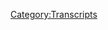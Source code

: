 {{DEFAULTSORT:
    #_TRANSCRIPT_0485:September 23-24, 2020
}}{{Transcript
    | title         = [[485: September 23-24, 2020]]
    | caption       = [https://knowledgefight.libsyn.com/485-september-23-24-2020 Listen to this episode on Libsyn]
    | episodeNumber = [[485: September 23-24, 2020|485]]
    | length        = 02:11:05
}}

{{MessageBox
    | header     = Warning: Bot Generated Content
    | text       = This transcript was automatically generated by transcription software and likely contains many mistakes and misattributions. Please check the audio for definitive quotes, attribution, and context.
    | image      = N3yvass4myg91.webp
    | imagewidth = 50px
    | id         = warning
}}

{{TranscriptBlock
    | name      = Unknown Speaker
    | timestamp = 00:00:30.000
    | text      = Dan and George. Knowledge Fight.
}}

{{TranscriptBlock
    | name      = Unknown Speaker
    | timestamp = 00:00:34.960
    | text      = Need. Need. Money.
}}

{{TranscriptBlock
    | name      = Unknown Speaker
    | timestamp = 00:00:39.359
    | text      = Andy Enchanze. Andy Enchanze. Stop it. Andy Enchanze. Andy Enchanze.
}}

{{TranscriptBlock
    | name      = Unknown Speaker
    | timestamp = 00:00:46.159
    | text      = It's time to pray. Andy Enchanze. You're on the air. Thanks for holding.
}}

{{TranscriptBlock
    | name      = Unknown Speaker
    | timestamp = 00:00:49.280
    | text      = Hello Alex. I'm a first time caller. I'm a huge fan. I love your room.
}}

{{TranscriptBlock
    | name      = Unknown Speaker
    | timestamp = 00:00:52.960
    | text      = Knowledge Fight.
}}

{{TranscriptBlock
    | name      = Unknown Speaker
    | timestamp = 00:00:55.679
    | text      = Knowledgefight.com.
}}

{{TranscriptBlock
    | name      = Unknown Speaker
    | timestamp = 00:00:58.399
    | text      = I love you.
}}

{{TranscriptBlock
    | name      = Unknown Speaker
    | timestamp = 00:00:59.200
    | text      = Hey everybody. Welcome back to Knowledge Fight. I'm Dan.
}}

{{TranscriptBlock
    | name      = Unknown Speaker
    | timestamp = 00:01:01.280
    | text      = I'm Jordan.
}}

{{TranscriptBlock
    | name      = Unknown Speaker
    | timestamp = 00:01:01.759
    | text      = We're a couple dudes. I like to sit around, drink novelty beverages,
}}

{{TranscriptBlock
    | name      = Unknown Speaker
    | timestamp = 00:01:03.840
    | text      = and talk a little bit about Alex Jones. Oh indeed we are, Dan.
}}

{{TranscriptBlock
    | name      = Unknown Speaker
    | timestamp = 00:01:07.040
    | text      = Jordan.
}}

{{TranscriptBlock
    | name      = Unknown Speaker
    | timestamp = 00:01:07.439
    | text      = Dan. Jordan.
}}

{{TranscriptBlock
    | name      = Unknown Speaker
    | timestamp = 00:01:08.480
    | text      = Quick question for you. What's up?
}}

{{TranscriptBlock
    | name      = Unknown Speaker
    | timestamp = 00:01:09.439
    | text      = What's your bright spot today?
}}

{{TranscriptBlock
    | name      = Unknown Speaker
    | timestamp = 00:01:10.480
    | text      = Well, today Jordan it is a weighted blanket. That is all.
}}

{{TranscriptBlock
    | name      = Unknown Speaker
    | timestamp = 00:01:15.439
    | text      = Yes. No.
}}

{{TranscriptBlock
    | name      = Unknown Speaker
    | timestamp = 00:01:16.239
    | text      = Okay. All right.
}}

{{TranscriptBlock
    | name      = Unknown Speaker
    | timestamp = 00:01:17.840
    | text      = I had heard talk- Is that an expression?
}}

{{TranscriptBlock
    | name      = Unknown Speaker
    | timestamp = 00:01:19.599
    | text      = I have trouble sleeping. Sleeping is tough and I'd heard talk that weighted blankets
}}

{{TranscriptBlock
    | name      = Unknown Speaker
    | timestamp = 00:01:23.680
    | text      = are a really cool way to aid your sleep. Sure.
}}

{{TranscriptBlock
    | name      = Unknown Speaker
    | timestamp = 00:01:26.400
    | text      = You know you have that pressure down. Totally.
}}

{{TranscriptBlock
    | name      = Unknown Speaker
    | timestamp = 00:01:28.079
    | text      = Maybe you move around a little less. Absolutely.
}}

{{TranscriptBlock
    | name      = Unknown Speaker
    | timestamp = 00:01:30.640
    | text      = So I ordered a cheap one and I do not find that it has helped sleep at all.
}}

{{TranscriptBlock
    | name      = Unknown Speaker
    | timestamp = 00:01:36.879
    | text      = No.
}}

{{TranscriptBlock
    | name      = Unknown Speaker
    | timestamp = 00:01:37.519
    | text      = But because of the weight-
}}

{{TranscriptBlock
    | name      = Unknown Speaker
    | timestamp = 00:01:38.959
    | text      = You're no longer afraid of thunderstorms?
}}

{{TranscriptBlock
    | name      = Unknown Speaker
    | timestamp = 00:01:41.599
    | text      = Yeah. It has had that effect.
}}

{{TranscriptBlock
    | name      = Unknown Speaker
    | timestamp = 00:01:42.799
    | text      = Okay. All right.
}}

{{TranscriptBlock
    | name      = Unknown Speaker
    | timestamp = 00:01:43.920
    | text      = And there's a thunder blanket.
}}

{{TranscriptBlock
    | name      = Unknown Speaker
    | timestamp = 00:01:45.359
    | text      = Okay.
}}

{{TranscriptBlock
    | name      = Unknown Speaker
    | timestamp = 00:01:48.000
    | text      = I didn't find much use of having it on top of me but it makes a really good body pillow
}}

{{TranscriptBlock
    | name      = Unknown Speaker
    | timestamp = 00:01:53.439
    | text      = because it's kind of heavy.
}}

{{TranscriptBlock
    | name      = Unknown Speaker
    | timestamp = 00:01:54.719
    | text      = I was kind of thinking it was more like, oh, this feels like a person.
}}

{{TranscriptBlock
    | name      = Unknown Speaker
    | timestamp = 00:02:01.200
    | text      = It's less that it feels like a person but it's like there's some weight to it and it's cooling.
}}

{{TranscriptBlock
    | name      = Unknown Speaker
    | timestamp = 00:02:06.879
    | text      = Yes.
}}

{{TranscriptBlock
    | name      = Unknown Speaker
    | timestamp = 00:02:07.280
    | text      = You know, it has a bit of a coolness to it.
}}

{{TranscriptBlock
    | name      = Unknown Speaker
    | timestamp = 00:02:10.000
    | text      = Of course.
}}

{{TranscriptBlock
    | name      = Unknown Speaker
    | timestamp = 00:02:10.479
    | text      = So it works better like that than it does as a weighted blanket.
}}

{{TranscriptBlock
    | name      = Unknown Speaker
    | timestamp = 00:02:13.759
    | text      = Right.
}}

{{TranscriptBlock
    | name      = Unknown Speaker
    | timestamp = 00:02:14.080
    | text      = Which is a little bit disappointing but it's still, you know, it's a push.
}}

{{TranscriptBlock
    | name      = Unknown Speaker
    | timestamp = 00:02:17.120
    | text      = Yeah. Yeah.
}}

{{TranscriptBlock
    | name      = Unknown Speaker
    | timestamp = 00:02:18.879
    | text      = Even split is fine.
}}

{{TranscriptBlock
    | name      = Unknown Speaker
    | timestamp = 00:02:20.000
    | text      = Yeah. Sometimes a dealer gets a blackjack and that's still a bright spot because you've got
}}

{{TranscriptBlock
    | name      = Unknown Speaker
    | timestamp = 00:02:23.759
    | text      = insurance.
}}

{{TranscriptBlock
    | name      = Unknown Speaker
    | timestamp = 00:02:24.400
    | text      = You bought a flatter, more spread out pillow.
}}

{{TranscriptBlock
    | name      = Unknown Speaker
    | timestamp = 00:02:27.280
    | text      = Like somebody took a rolling pin to an actual pillow.
}}

{{TranscriptBlock
    | name      = Unknown Speaker
    | timestamp = 00:02:30.639
    | text      = Something along those lines.
}}

{{TranscriptBlock
    | name      = Unknown Speaker
    | timestamp = 00:02:31.919
    | text      = And like I said, it was cheap.
}}

{{TranscriptBlock
    | name      = Unknown Speaker
    | timestamp = 00:02:33.520
    | text      = Yes.
}}

{{TranscriptBlock
    | name      = Unknown Speaker
    | timestamp = 00:02:33.919
    | text      = If I paid a lot for it, I would be furious but I did not.
}}

{{TranscriptBlock
    | name      = Unknown Speaker
    | timestamp = 00:02:37.599
    | text      = Yeah, that's smart.
}}

{{TranscriptBlock
    | name      = Unknown Speaker
    | timestamp = 00:02:38.879
    | text      = How about you?
}}

{{TranscriptBlock
    | name      = Unknown Speaker
    | timestamp = 00:02:41.360
    | text      = My partner and I discovered that you don't have to go out to do karaoke, Dan.
}}

{{TranscriptBlock
    | name      = Unknown Speaker
    | timestamp = 00:02:47.039
    | text      = I have a lot of music.
}}

{{TranscriptBlock
    | name      = Unknown Speaker
    | timestamp = 00:02:48.000
    | text      = I have speakers.
}}

{{TranscriptBlock
    | name      = Unknown Speaker
    | timestamp = 00:02:49.439
    | text      = We spent one night just karaoking our asses off, Dan.
}}

{{TranscriptBlock
    | name      = Unknown Speaker
    | timestamp = 00:02:52.240
    | text      = You two are the worst.
}}

{{TranscriptBlock
    | name      = Unknown Speaker
    | timestamp = 00:02:53.280
    | text      = Have you considered the last time that you really belted out Space Oddity?
}}

{{TranscriptBlock
    | name      = Unknown Speaker
    | timestamp = 00:02:59.520
    | text      = It's been a while.
}}

{{TranscriptBlock
    | name      = Unknown Speaker
    | timestamp = 00:03:00.240
    | text      = It's been a while.
}}

{{TranscriptBlock
    | name      = Unknown Speaker
    | timestamp = 00:03:00.879
    | text      = Did it feel good?
}}

{{TranscriptBlock
    | name      = Unknown Speaker
    | timestamp = 00:03:02.080
    | text      = Well, uh, no.
}}

{{TranscriptBlock
    | name      = Unknown Speaker
    | timestamp = 00:03:04.000
    | text      = Yes.
}}

{{TranscriptBlock
    | name      = Unknown Speaker
    | timestamp = 00:03:04.479
    | text      = No.
}}

{{TranscriptBlock
    | name      = Unknown Speaker
    | timestamp = 00:03:04.719
    | text      = It did.
}}

{{TranscriptBlock
    | name      = Unknown Speaker
    | timestamp = 00:03:05.360
    | text      = That wasn't one of my karaoke jams.
}}

{{TranscriptBlock
    | name      = Unknown Speaker
    | timestamp = 00:03:06.960
    | text      = I find it a little pretentious as a choice.
}}

{{TranscriptBlock
    | name      = Unknown Speaker
    | timestamp = 00:03:08.560
    | text      = Out of control.
}}

{{TranscriptBlock
    | name      = Unknown Speaker
    | timestamp = 00:03:09.199
    | text      = Right.
}}

{{TranscriptBlock
    | name      = Unknown Speaker
    | timestamp = 00:03:09.439
    | text      = It's a mage.
}}

{{TranscriptBlock
    | name      = Unknown Speaker
    | timestamp = 00:03:11.360
    | text      = No, I mean, we're in the privacy of our own home.
}}

{{TranscriptBlock
    | name      = Unknown Speaker
    | timestamp = 00:03:14.080
    | text      = I don't need to feel pretentious about my choices.
}}

{{TranscriptBlock
    | name      = Unknown Speaker
    | timestamp = 00:03:16.800
    | text      = It's just her and me.
}}

{{TranscriptBlock
    | name      = Unknown Speaker
    | timestamp = 00:03:18.000
    | text      = Weren't you shit talking musical theater kids the other day?
}}

{{TranscriptBlock
    | name      = Unknown Speaker
    | timestamp = 00:03:20.719
    | text      = Of course I was.
}}

{{TranscriptBlock
    | name      = Unknown Speaker
    | timestamp = 00:03:21.680
    | text      = But karaoke is a different story.
}}

{{TranscriptBlock
    | name      = Unknown Speaker
    | timestamp = 00:03:22.879
    | text      = Says the guy who sits around at home singing the most theatrical David Bowie song.
}}

{{TranscriptBlock
    | name      = Unknown Speaker
    | timestamp = 00:03:30.159
    | text      = I think Life on Mars is the most theatrical.
}}

{{TranscriptBlock
    | name      = Unknown Speaker
    | timestamp = 00:03:32.560
    | text      = It's debatable, but there's a lot of story to Space Oddity.
}}

{{TranscriptBlock
    | name      = Unknown Speaker
    | timestamp = 00:03:36.879
    | text      = There is.
}}

{{TranscriptBlock
    | name      = Unknown Speaker
    | timestamp = 00:03:38.639
    | text      = I would say no.
}}

{{TranscriptBlock
    | name      = Unknown Speaker
    | timestamp = 00:03:40.159
    | text      = Here's my problem with what you're deciding to do with your life.
}}

{{TranscriptBlock
    | name      = Unknown Speaker
    | timestamp = 00:03:43.919
    | text      = This is what I'm doing with my life.
}}

{{TranscriptBlock
    | name      = Unknown Speaker
    | timestamp = 00:03:45.120
    | text      = I have one night where I do a sing-a-long, and now this is my fucking choices.
}}

{{TranscriptBlock
    | name      = Unknown Speaker
    | timestamp = 00:03:49.759
    | text      = Okay.
}}

{{TranscriptBlock
    | name      = Unknown Speaker
    | timestamp = 00:03:50.479
    | text      = All right.
}}

{{TranscriptBlock
    | name      = Unknown Speaker
    | timestamp = 00:03:51.680
    | text      = Okay.
}}

{{TranscriptBlock
    | name      = Unknown Speaker
    | timestamp = 00:03:52.159
    | text      = Lecture me on this.
}}

{{TranscriptBlock
    | name      = Unknown Speaker
    | timestamp = 00:03:53.280
    | text      = Well, karaoke is really only fun if you're wasted, I find, and a group of people are
}}

{{TranscriptBlock
    | name      = Unknown Speaker
    | timestamp = 00:04:00.560
    | text      = there that you don't know.
}}

{{TranscriptBlock
    | name      = Unknown Speaker
    | timestamp = 00:04:02.159
    | text      = The private karaoke thing, I've done that a couple times, and it's so weird.
}}

{{TranscriptBlock
    | name      = Unknown Speaker
    | timestamp = 00:04:06.879
    | text      = It's not fun.
}}

{{TranscriptBlock
    | name      = Unknown Speaker
    | timestamp = 00:04:08.800
    | text      = I only enjoyed karaoke when you could kind of, I don't know, it was almost like doing
}}

{{TranscriptBlock
    | name      = Unknown Speaker
    | timestamp = 00:04:15.919
    | text      = a set.
}}

{{TranscriptBlock
    | name      = Unknown Speaker
    | timestamp = 00:04:16.879
    | text      = You've got a ton of people you don't know, and we're all having a good time together
}}

{{TranscriptBlock
    | name      = Unknown Speaker
    | timestamp = 00:04:20.399
    | text      = and there's something, you're saying something with your choice of song.
}}

{{TranscriptBlock
    | name      = Unknown Speaker
    | timestamp = 00:04:23.920
    | text      = Everyone can elevate people's evenings or weird them out.
}}

{{TranscriptBlock
    | name      = Unknown Speaker
    | timestamp = 00:04:28.160
    | text      = Right.
}}

{{TranscriptBlock
    | name      = Unknown Speaker
    | timestamp = 00:04:28.879
    | text      = You enjoy performance.
}}

{{TranscriptBlock
    | name      = Unknown Speaker
    | timestamp = 00:04:30.079
    | text      = You don't like the pressure of then having to see the person a couple hours later and
}}

{{TranscriptBlock
    | name      = Unknown Speaker
    | timestamp = 00:04:33.439
    | text      = have them be like, uh, that wasn't great.
}}

{{TranscriptBlock
    | name      = Unknown Speaker
    | timestamp = 00:04:35.600
    | text      = No, I don't mind that.
}}

{{TranscriptBlock
    | name      = Unknown Speaker
    | timestamp = 00:04:36.800
    | text      = I can take some feedback.
}}

{{TranscriptBlock
    | name      = Unknown Speaker
    | timestamp = 00:04:38.879
    | text      = It's just more the one-on-one thing.
}}

{{TranscriptBlock
    | name      = Unknown Speaker
    | timestamp = 00:04:41.120
    | text      = I gotcha.
}}

{{TranscriptBlock
    | name      = Unknown Speaker
    | timestamp = 00:04:41.839
    | text      = You and your partner just sitting there.
}}

{{TranscriptBlock
    | name      = Unknown Speaker
    | timestamp = 00:04:44.959
    | text      = There was plenty of standing.
}}

{{TranscriptBlock
    | name      = Unknown Speaker
    | timestamp = 00:04:47.199
    | text      = Well, sure.
}}

{{TranscriptBlock
    | name      = Unknown Speaker
    | timestamp = 00:04:47.759
    | text      = It was great.
}}

{{TranscriptBlock
    | name      = Unknown Speaker
    | timestamp = 00:04:48.480
    | text      = It was a fantastic time.
}}

{{TranscriptBlock
    | name      = Unknown Speaker
    | timestamp = 00:04:50.560
    | text      = Oh, man.
}}

{{TranscriptBlock
    | name      = Unknown Speaker
    | timestamp = 00:04:52.639
    | text      = This is when we find out secretly, you fucking karaoke in this room every single night.
}}

{{TranscriptBlock
    | name      = Unknown Speaker
    | timestamp = 00:04:57.279
    | text      = Every night.
}}

{{TranscriptBlock
    | name      = Unknown Speaker
    | timestamp = 00:04:57.839
    | text      = Every night.
}}

{{TranscriptBlock
    | name      = Unknown Speaker
    | timestamp = 00:04:58.399
    | text      = Of course you do.
}}

{{TranscriptBlock
    | name      = Unknown Speaker
    | timestamp = 00:04:59.120
    | text      = Of course you do.
}}

{{TranscriptBlock
    | name      = Unknown Speaker
    | timestamp = 00:04:59.920
    | text      = Yeah, but I'm not alone.
}}

{{TranscriptBlock
    | name      = Unknown Speaker
    | timestamp = 00:05:00.560
    | text      = I got my plants.
}}

{{TranscriptBlock
    | name      = Unknown Speaker
    | timestamp = 00:05:02.879
    | text      = No, I have not karaoke'd in a long time ever since.
}}

{{TranscriptBlock
    | name      = Unknown Speaker
    | timestamp = 00:05:07.279
    | text      = I actually don't think I would ever enjoy doing it again, even with the alcohol.
}}

{{TranscriptBlock
    | name      = Unknown Speaker
    | timestamp = 00:05:12.560
    | text      = Yeah.
}}

{{TranscriptBlock
    | name      = Unknown Speaker
    | timestamp = 00:05:12.879
    | text      = I really, I think that I'm over it.
}}

{{TranscriptBlock
    | name      = Unknown Speaker
    | timestamp = 00:05:15.360
    | text      = I did it a lot when I was younger.
}}

{{TranscriptBlock
    | name      = Unknown Speaker
    | timestamp = 00:05:17.199
    | text      = I don't know, I disagree.
}}

{{TranscriptBlock
    | name      = Unknown Speaker
    | timestamp = 00:05:18.079
    | text      = I think if we got drunk together again, oh, I think I could karaoke you.
}}

{{TranscriptBlock
    | name      = Unknown Speaker
    | timestamp = 00:05:24.879
    | text      = When there was only one set of footprints, I was karaoking you.
}}

{{TranscriptBlock
    | name      = Unknown Speaker
    | timestamp = 00:05:28.560
    | text      = All right, we got it.
}}

{{TranscriptBlock
    | name      = Unknown Speaker
    | timestamp = 00:05:29.680
    | text      = You found the pun.
}}

{{TranscriptBlock
    | name      = Unknown Speaker
    | timestamp = 00:05:30.560
    | text      = Thank you.
}}

{{TranscriptBlock
    | name      = Unknown Speaker
    | timestamp = 00:05:31.120
    | text      = So, Jordan, today we got an interesting episode to go over.
}}

{{TranscriptBlock
    | name      = Unknown Speaker
    | timestamp = 00:05:33.920
    | text      = We're going to be talking about September 23rd and 24th, 2020.
}}

{{TranscriptBlock
    | name      = Unknown Speaker
    | timestamp = 00:05:37.360
    | text      = I'm Dan, this is 2020.
}}

{{TranscriptBlock
    | name      = Unknown Speaker
    | timestamp = 00:05:38.319
    | text      = God damn it.
}}

{{TranscriptBlock
    | name      = Unknown Speaker
    | timestamp = 00:05:39.199
    | text      = So that would be Wednesday and Thursday of this week.
}}

{{TranscriptBlock
    | name      = Unknown Speaker
    | timestamp = 00:05:41.839
    | text      = First, before we get into it, let's just address a little bit the not having an episode on
}}

{{TranscriptBlock
    | name      = Unknown Speaker
    | timestamp = 00:05:48.560
    | text      = Wednesday.
}}

{{TranscriptBlock
    | name      = Unknown Speaker
    | timestamp = 00:05:48.959
    | text      = Sure.
}}

{{TranscriptBlock
    | name      = Unknown Speaker
    | timestamp = 00:05:49.519
    | text      = There was nothing happened.
}}

{{TranscriptBlock
    | name      = Unknown Speaker
    | timestamp = 00:05:50.879
    | text      = There was nothing terrible, personal lives or anything.
}}

{{TranscriptBlock
    | name      = Unknown Speaker
    | timestamp = 00:05:53.680
    | text      = No.
}}

{{TranscriptBlock
    | name      = Unknown Speaker
    | timestamp = 00:05:54.079
    | text      = We were in a situation where Alex was in a bit of a holding pattern.
}}

{{TranscriptBlock
    | name      = Unknown Speaker
    | timestamp = 00:05:57.199
    | text      = It wasn't saying anything new.
}}

{{TranscriptBlock
    | name      = Unknown Speaker
    | timestamp = 00:05:58.800
    | text      = And so in order to make an episode about him, it would have been just painfully redundant.
}}

{{TranscriptBlock
    | name      = Unknown Speaker
    | timestamp = 00:06:03.839
    | text      = Yeah.
}}

{{TranscriptBlock
    | name      = Unknown Speaker
    | timestamp = 00:06:04.480
    | text      = There was nothing new coming out of Carrie over Project Camelot.
}}

{{TranscriptBlock
    | name      = Unknown Speaker
    | timestamp = 00:06:07.439
    | text      = Sure.
}}

{{TranscriptBlock
    | name      = Unknown Speaker
    | timestamp = 00:06:07.839
    | text      = And so I didn't have anything to go for there.
}}

{{TranscriptBlock
    | name      = Unknown Speaker
    | timestamp = 00:06:09.680
    | text      = Jim Baker's still a bummer.
}}

{{TranscriptBlock
    | name      = Unknown Speaker
    | timestamp = 00:06:11.199
    | text      = And so what I decided to do was I was going to just have a fun time with you where we
}}

{{TranscriptBlock
    | name      = Unknown Speaker
    | timestamp = 00:06:16.560
    | text      = listen to Lionel's CD and it's fair use because we're critiquing it.
}}

{{TranscriptBlock
    | name      = Unknown Speaker
    | timestamp = 00:06:21.600
    | text      = Of course.
}}

{{TranscriptBlock
    | name      = Unknown Speaker
    | timestamp = 00:06:23.600
    | text      = But I realized an hour before we were going to record that my computer doesn't accept
}}

{{TranscriptBlock
    | name      = Unknown Speaker
    | timestamp = 00:06:29.439
    | text      = CDs.
}}

{{TranscriptBlock
    | name      = Unknown Speaker
    | timestamp = 00:06:30.160
    | text      = Yeah, that was an interesting text.
}}

{{TranscriptBlock
    | name      = Unknown Speaker
    | timestamp = 00:06:31.600
    | text      = There's no CD drive.
}}

{{TranscriptBlock
    | name      = Unknown Speaker
    | timestamp = 00:06:33.839
    | text      = You're like, all right, we got it.
}}

{{TranscriptBlock
    | name      = Unknown Speaker
    | timestamp = 00:06:35.600
    | text      = Yeah.
}}

{{TranscriptBlock
    | name      = Unknown Speaker
    | timestamp = 00:06:36.000
    | text      = I'll meet you.
}}

{{TranscriptBlock
    | name      = Unknown Speaker
    | timestamp = 00:06:36.800
    | text      = And then an hour before you're just like, we don't have the capability.
}}

{{TranscriptBlock
    | name      = Unknown Speaker
    | timestamp = 00:06:40.560
    | text      = Yeah.
}}

{{TranscriptBlock
    | name      = Unknown Speaker
    | timestamp = 00:06:41.040
    | text      = Where's the VHS player?
}}

{{TranscriptBlock
    | name      = Unknown Speaker
    | timestamp = 00:06:43.040
    | text      = I guess there is like a USB CD drive I could probably get.
}}

{{TranscriptBlock
    | name      = Unknown Speaker
    | timestamp = 00:06:47.360
    | text      = Sure.
}}

{{TranscriptBlock
    | name      = Unknown Speaker
    | timestamp = 00:06:47.920
    | text      = And maybe we'll do that to get the Lionel episode eventually.
}}

{{TranscriptBlock
    | name      = Unknown Speaker
    | timestamp = 00:06:50.480
    | text      = Could be.
}}

{{TranscriptBlock
    | name      = Unknown Speaker
    | timestamp = 00:06:50.879
    | text      = But that really threw off the plans and then trying to come up with something.
}}

{{TranscriptBlock
    | name      = Unknown Speaker
    | timestamp = 00:06:54.160
    | text      = It would have just been too forced.
}}

{{TranscriptBlock
    | name      = Unknown Speaker
    | timestamp = 00:06:55.680
    | text      = And I don't want to put out a garbage episode just to put something out.
}}

{{TranscriptBlock
    | name      = Unknown Speaker
    | timestamp = 00:07:00.480
    | text      = So sorry about the inconvenience, but here we are.
}}

{{TranscriptBlock
    | name      = Unknown Speaker
    | timestamp = 00:07:03.680
    | text      = And maybe better for it.
}}

{{TranscriptBlock
    | name      = Unknown Speaker
    | timestamp = 00:07:06.399
    | text      = I hope so.
}}

{{TranscriptBlock
    | name      = Unknown Speaker
    | timestamp = 00:07:07.920
    | text      = So we'll do this episode and have a lot of fun.
}}

{{TranscriptBlock
    | name      = Unknown Speaker
    | timestamp = 00:07:09.759
    | text      = But before we do, Jordan, we're going to take a moment to say thank you to the folks who
}}

{{TranscriptBlock
    | name      = Unknown Speaker
    | timestamp = 00:07:12.079
    | text      = have signed up and are supporting the show.
}}

{{TranscriptBlock
    | name      = Unknown Speaker
    | timestamp = 00:07:13.199
    | text      = That's a great idea.
}}

{{TranscriptBlock
    | name      = Unknown Speaker
    | timestamp = 00:07:14.000
    | text      = So first, Joseph W. Thank you so much.
}}

{{TranscriptBlock
    | name      = Unknown Speaker
    | timestamp = 00:07:15.920
    | text      = You're now a policy wonk.
}}

{{TranscriptBlock
    | name      = Unknown Speaker
    | timestamp = 00:07:17.279
    | text      = I'm a policy wonk.
}}

{{TranscriptBlock
    | name      = Unknown Speaker
    | timestamp = 00:07:18.319
    | text      = Thanks, Joseph!
}}

{{TranscriptBlock
    | name      = Unknown Speaker
    | timestamp = 00:07:19.360
    | text      = Next, xx-ironic-edge-lord-xx, thank you so much.
}}

{{TranscriptBlock
    | name      = Unknown Speaker
    | timestamp = 00:07:23.519
    | text      = You are now a policy wonk.
}}

{{TranscriptBlock
    | name      = Unknown Speaker
    | timestamp = 00:07:24.639
    | text      = I'm a policy wonk.
}}

{{TranscriptBlock
    | name      = Unknown Speaker
    | timestamp = 00:07:25.680
    | text      = Thank you very much, username.
}}

{{TranscriptBlock
    | name      = Unknown Speaker
    | timestamp = 00:07:27.519
    | text      = Ironic-edge-lord.
}}

{{TranscriptBlock
    | name      = Unknown Speaker
    | timestamp = 00:07:29.360
    | text      = Next, habeas.dorkus.
}}

{{TranscriptBlock
    | name      = Unknown Speaker
    | timestamp = 00:07:30.639
    | text      = Thank you so much.
}}

{{TranscriptBlock
    | name      = Unknown Speaker
    | timestamp = 00:07:31.120
    | text      = You are now a policy wonk.
}}

{{TranscriptBlock
    | name      = Unknown Speaker
    | timestamp = 00:07:32.160
    | text      = I'm a policy wonk.
}}

{{TranscriptBlock
    | name      = Unknown Speaker
    | timestamp = 00:07:33.120
    | text      = Thank you very much, habeas.dorkus.
}}

{{TranscriptBlock
    | name      = Unknown Speaker
    | timestamp = 00:07:34.560
    | text      = Thank you!
}}

{{TranscriptBlock
    | name      = Unknown Speaker
    | timestamp = 00:07:35.040
    | text      = Next, Madeline H. Thank you so much.
}}

{{TranscriptBlock
    | name      = Unknown Speaker
    | timestamp = 00:07:36.800
    | text      = You are now a policy wonk.
}}

{{TranscriptBlock
    | name      = Unknown Speaker
    | timestamp = 00:07:37.920
    | text      = I'm a policy wonk.
}}

{{TranscriptBlock
    | name      = Unknown Speaker
    | timestamp = 00:07:38.920
    | text      = Thanks, Madeline!
}}

{{TranscriptBlock
    | name      = Unknown Speaker
    | timestamp = 00:07:39.920
    | text      = You know what the H stands for?
}}

{{TranscriptBlock
    | name      = Unknown Speaker
    | timestamp = 00:07:40.920
    | text      = Habeas Dorcas.
}}

{{TranscriptBlock
    | name      = Unknown Speaker
    | timestamp = 00:07:41.920
    | text      = Oh.
}}

{{TranscriptBlock
    | name      = Unknown Speaker
    | timestamp = 00:07:42.920
    | text      = Madeline Habeas?
}}

{{TranscriptBlock
    | name      = Unknown Speaker
    | timestamp = 00:07:43.920
    | text      = Oh, okay.
}}

{{TranscriptBlock
    | name      = Unknown Speaker
    | timestamp = 00:07:44.920
    | text      = Ben R., thank you so much.
}}

{{TranscriptBlock
    | name      = Unknown Speaker
    | timestamp = 00:07:45.920
    | text      = You are now a policy wonk.
}}

{{TranscriptBlock
    | name      = Unknown Speaker
    | timestamp = 00:07:46.920
    | text      = I'm a policy wonk.
}}

{{TranscriptBlock
    | name      = Unknown Speaker
    | timestamp = 00:07:47.920
    | text      = Thanks, Ben!
}}

{{TranscriptBlock
    | name      = Unknown Speaker
    | timestamp = 00:07:48.920
    | text      = Thanks, I'd like to say thank you to somebody who donated on Elevate Low, I appreciate that
}}

{{TranscriptBlock
    | name      = Unknown Speaker
    | timestamp = 00:07:51.759
    | text      = very much.
}}

{{TranscriptBlock
    | name      = Unknown Speaker
    | timestamp = 00:07:52.759
    | text      = So Kelsey E., thank you so much.
}}

{{TranscriptBlock
    | name      = Unknown Speaker
    | timestamp = 00:07:54.759
    | text      = You are now a technocrat.
}}

{{TranscriptBlock
    | name      = Unknown Speaker
    | timestamp = 00:07:55.759
    | text      = I'm a policy wonk.
}}

{{TranscriptBlock
    | name      = Unknown Speaker
    | timestamp = 00:07:56.759
    | text      = Crikey, mate.
}}

{{TranscriptBlock
    | name      = Unknown Speaker
    | timestamp = 00:07:57.759
    | text      = That's fantastic.
}}

{{TranscriptBlock
    | name      = Unknown Speaker
    | timestamp = 00:07:58.759
    | text      = Have yourself a brew.
}}

{{TranscriptBlock
    | name      = Unknown Speaker
    | timestamp = 00:07:59.759
    | text      = How's your 401k doing, bro?
}}

{{TranscriptBlock
    | name      = Unknown Speaker
    | timestamp = 00:08:01.759
    | text      = We gotta go full tilt boogie on this, Watson, all right?
}}

{{TranscriptBlock
    | name      = Unknown Speaker
    | timestamp = 00:08:04.160
    | text      = Let's just get down to business.
}}

{{TranscriptBlock
    | name      = Unknown Speaker
    | timestamp = 00:08:05.639
    | text      = We ain't making that money off that heroin.
}}

{{TranscriptBlock
    | name      = Unknown Speaker
    | timestamp = 00:08:07.720
    | text      = Why you pimps so good?
}}

{{TranscriptBlock
    | name      = Unknown Speaker
    | timestamp = 00:08:09.639
    | text      = My neck is freakishly large.
}}

{{TranscriptBlock
    | name      = Unknown Speaker
    | timestamp = 00:08:11.279
    | text      = I declare info war on you.
}}

{{TranscriptBlock
    | name      = Unknown Speaker
    | timestamp = 00:08:14.000
    | text      = Thank you so much, Kelsey!
}}

{{TranscriptBlock
    | name      = Unknown Speaker
    | timestamp = 00:08:15.000
    | text      = Yes, thank you very much, Kelsey.
}}

{{TranscriptBlock
    | name      = Unknown Speaker
    | timestamp = 00:08:16.860
    | text      = And then finally, I'd like to say thank you to someone who we are inducting as a raptor
}}

{{TranscriptBlock
    | name      = Unknown Speaker
    | timestamp = 00:08:21.240
    | text      = princess.
}}

{{TranscriptBlock
    | name      = Unknown Speaker
    | timestamp = 00:08:22.240
    | text      = Oh, shit!
}}

{{TranscriptBlock
    | name      = Unknown Speaker
    | timestamp = 00:08:23.360
    | text      = And this is Molly Jane, thank you so much.
}}

{{TranscriptBlock
    | name      = Unknown Speaker
    | timestamp = 00:08:26.100
    | text      = And I felt in honor of this induction of this raptor princess, I would just go ahead and
}}

{{TranscriptBlock
    | name      = Unknown Speaker
    | timestamp = 00:08:31.639
    | text      = read their message that they sent.
}}

{{TranscriptBlock
    | name      = Unknown Speaker
    | timestamp = 00:08:33.639
    | text      = Because I'm going to acquiesce to all demands that are made in this message.
}}

{{TranscriptBlock
    | name      = Unknown Speaker
    | timestamp = 00:08:39.080
    | text      = May I humbly ask that I get a joint shout-out to my chickens, Buffalo, Parmesan, and nuggies,
}}

{{TranscriptBlock
    | name      = Unknown Speaker
    | timestamp = 00:08:44.779
    | text      = and a memorial for my chicken, all one word, of the sea, who tragically passed on this
}}

{{TranscriptBlock
    | name      = Unknown Speaker
    | timestamp = 00:08:49.399
    | text      = stupid thing we call 2020.
}}

{{TranscriptBlock
    | name      = Unknown Speaker
    | timestamp = 00:08:51.320
    | text      = Rest in peace, of the sea.
}}

{{TranscriptBlock
    | name      = Unknown Speaker
    | timestamp = 00:08:52.940
    | text      = My ducks are assholes and don't get a shout-out, but my boyfriend and our dogs, Gypsy Danger
}}

{{TranscriptBlock
    | name      = Unknown Speaker
    | timestamp = 00:08:57.159
    | text      = and the Brynn and Greta von Plurdy do.
}}

{{TranscriptBlock
    | name      = Unknown Speaker
    | timestamp = 00:09:03.360
    | text      = Also Laredo Lemon, my fish, if you don't mind.
}}

{{TranscriptBlock
    | name      = Unknown Speaker
    | timestamp = 00:09:06.120
    | text      = He's fine with your aversion to water food, even though he very much appreciates the giant
}}

{{TranscriptBlock
    | name      = Unknown Speaker
    | timestamp = 00:09:09.940
    | text      = land fish who bring him food every day for no apparent reason.
}}

{{TranscriptBlock
    | name      = Unknown Speaker
    | timestamp = 00:09:13.159
    | text      = Also I grew up in West Dakota, the north-south thing is a conspiracy that we can talk about
}}

{{TranscriptBlock
    | name      = Unknown Speaker
    | timestamp = 00:09:17.899
    | text      = after these ads for survival food.
}}

{{TranscriptBlock
    | name      = Unknown Speaker
    | timestamp = 00:09:19.799
    | text      = Fair enough.
}}

{{TranscriptBlock
    | name      = Unknown Speaker
    | timestamp = 00:09:20.799
    | text      = And my note, North Dakota is my-not, not my-no.
}}

{{TranscriptBlock
    | name      = Unknown Speaker
    | timestamp = 00:09:24.240
    | text      = Okay.
}}

{{TranscriptBlock
    | name      = Unknown Speaker
    | timestamp = 00:09:25.240
    | text      = Alright.
}}

{{TranscriptBlock
    | name      = Unknown Speaker
    | timestamp = 00:09:26.240
    | text      = I mispronounced it two different ways there.
}}

{{TranscriptBlock
    | name      = Unknown Speaker
    | timestamp = 00:09:28.039
    | text      = It's pronounced Quokka.
}}

{{TranscriptBlock
    | name      = Unknown Speaker
    | timestamp = 00:09:29.840
    | text      = I know it looks like French, but it's the same as the capital of South Dakota, in quotes,
}}

{{TranscriptBlock
    | name      = Unknown Speaker
    | timestamp = 00:09:35.399
    | text      = that's called Pierre, but it's pronounced Pierre.
}}

{{TranscriptBlock
    | name      = Unknown Speaker
    | timestamp = 00:09:37.639
    | text      = Which I actually didn't know.
}}

{{TranscriptBlock
    | name      = Unknown Speaker
    | timestamp = 00:09:38.960
    | text      = I didn't know that.
}}

{{TranscriptBlock
    | name      = Unknown Speaker
    | timestamp = 00:09:39.960
    | text      = I didn't know that either.
}}

{{TranscriptBlock
    | name      = Unknown Speaker
    | timestamp = 00:09:40.960
    | text      = So that's nice and educational.
}}

{{TranscriptBlock
    | name      = Unknown Speaker
    | timestamp = 00:09:41.960
    | text      = Yeah, yeah, yeah.
}}

{{TranscriptBlock
    | name      = Unknown Speaker
    | timestamp = 00:09:42.960
    | text      = It's great to take words that mean something and then destroy them.
}}

{{TranscriptBlock
    | name      = Unknown Speaker
    | timestamp = 00:09:44.360
    | text      = Yes.
}}

{{TranscriptBlock
    | name      = Unknown Speaker
    | timestamp = 00:09:45.360
    | text      = So Molly, Jane, thank you so much, you are now a raptor princess.
}}

{{TranscriptBlock
    | name      = Unknown Speaker
    | timestamp = 00:09:47.919
    | text      = Your chickens, buffalo, parmesan, and nuggies, we're gonna call Wonks.
}}

{{TranscriptBlock
    | name      = Unknown Speaker
    | timestamp = 00:09:51.720
    | text      = Of the sea.
}}

{{TranscriptBlock
    | name      = Unknown Speaker
    | timestamp = 00:09:52.720
    | text      = Yes.
}}

{{TranscriptBlock
    | name      = Unknown Speaker
    | timestamp = 00:09:53.720
    | text      = Rest in peace, tragically gone too soon.
}}

{{TranscriptBlock
    | name      = Unknown Speaker
    | timestamp = 00:09:54.720
    | text      = Indeed.
}}

{{TranscriptBlock
    | name      = Unknown Speaker
    | timestamp = 00:09:55.720
    | text      = Technocrat.
}}

{{TranscriptBlock
    | name      = Unknown Speaker
    | timestamp = 00:09:56.720
    | text      = Absolutely.
}}

{{TranscriptBlock
    | name      = Unknown Speaker
    | timestamp = 00:09:57.720
    | text      = Ducks?
}}

{{TranscriptBlock
    | name      = Unknown Speaker
    | timestamp = 00:09:58.720
    | text      = Nothing.
}}

{{TranscriptBlock
    | name      = Unknown Speaker
    | timestamp = 00:09:59.720
    | text      = No dogs.
}}

{{TranscriptBlock
    | name      = Unknown Speaker
    | timestamp = 00:10:00.720
    | text      = No dogs.
}}

{{TranscriptBlock
    | name      = Unknown Speaker
    | timestamp = 00:10:01.720
    | text      = Let's go with Wonks.
}}

{{TranscriptBlock
    | name      = Unknown Speaker
    | timestamp = 00:10:02.720
    | text      = Wonks, okay.
}}

{{TranscriptBlock
    | name      = Unknown Speaker
    | timestamp = 00:10:03.720
    | text      = Laredo Lemon as a show of magnanimousness on my part because of my-
}}

{{TranscriptBlock
    | name      = Unknown Speaker
    | timestamp = 00:10:08.600
    | text      = Magnaminidity.
}}

{{TranscriptBlock
    | name      = Unknown Speaker
    | timestamp = 00:10:09.600
    | text      = Sure.
}}

{{TranscriptBlock
    | name      = Unknown Speaker
    | timestamp = 00:10:10.600
    | text      = Magnamininity.
}}

{{TranscriptBlock
    | name      = Unknown Speaker
    | timestamp = 00:10:11.600
    | text      = Yes, because of my noted distrust of the water creatures.
}}

{{TranscriptBlock
    | name      = Unknown Speaker
    | timestamp = 00:10:15.240
    | text      = Sure.
}}

{{TranscriptBlock
    | name      = Unknown Speaker
    | timestamp = 00:10:16.240
    | text      = I'll make Laredo Lemon a technocrat just for fun.
}}

{{TranscriptBlock
    | name      = Unknown Speaker
    | timestamp = 00:10:18.039
    | text      = A technocrat?
}}

{{TranscriptBlock
    | name      = Unknown Speaker
    | timestamp = 00:10:19.039
    | text      = Yeah.
}}

{{TranscriptBlock
    | name      = Unknown Speaker
    | timestamp = 00:10:20.039
    | text      = So anyway, thank you so much, Molly Jane.
}}

{{TranscriptBlock
    | name      = Unknown Speaker
    | timestamp = 00:10:21.039
    | text      = I'm a policy Wonk.
}}

{{TranscriptBlock
    | name      = Unknown Speaker
    | timestamp = 00:10:22.039
    | text      = Four stars.
}}

{{TranscriptBlock
    | name      = Unknown Speaker
    | timestamp = 00:10:23.039
    | text      = Go home to your mother and tell her you're brilliant.
}}

{{TranscriptBlock
    | name      = Unknown Speaker
    | timestamp = 00:10:25.039
    | text      = I'll barbecue your ass.
}}

{{TranscriptBlock
    | name      = Unknown Speaker
    | timestamp = 00:10:26.759
    | text      = It's over for humanity.
}}

{{TranscriptBlock
    | name      = Unknown Speaker
    | timestamp = 00:10:27.759
    | text      = You're a beautiful soul.
}}

{{TranscriptBlock
    | name      = Unknown Speaker
    | timestamp = 00:10:28.759
    | text      = They're coming for your balls.
}}

{{TranscriptBlock
    | name      = Unknown Speaker
    | timestamp = 00:10:29.759
    | text      = Well, I piss all over your gun.
}}

{{TranscriptBlock
    | name      = Unknown Speaker
    | timestamp = 00:10:34.200
    | text      = Very few people crap in the pool unless they're babies.
}}

{{TranscriptBlock
    | name      = Unknown Speaker
    | timestamp = 00:10:36.519
    | text      = I piss all over the state.
}}

{{TranscriptBlock
    | name      = Unknown Speaker
    | timestamp = 00:10:38.159
    | text      = Make it a practice of calling people pieces of garbage.
}}

{{TranscriptBlock
    | name      = Unknown Speaker
    | timestamp = 00:10:40.759
    | text      = When they are.
}}

{{TranscriptBlock
    | name      = Unknown Speaker
    | timestamp = 00:10:41.759
    | text      = Coming!
}}

{{TranscriptBlock
    | name      = Unknown Speaker
    | timestamp = 00:10:42.759
    | text      = As you see fit.
}}

{{TranscriptBlock
    | name      = Unknown Speaker
    | timestamp = 00:10:43.759
    | text      = Thank you so much, Molly Jane.
}}

{{TranscriptBlock
    | name      = Unknown Speaker
    | timestamp = 00:10:45.399
    | text      = Yes.
}}

{{TranscriptBlock
    | name      = Unknown Speaker
    | timestamp = 00:10:46.399
    | text      = Thank you very much, Molly Jane.
}}

{{TranscriptBlock
    | name      = Unknown Speaker
    | timestamp = 00:10:47.399
    | text      = If you're out there listening and you're thinking, hey, I enjoyed the show, I'd like to support
}}

{{TranscriptBlock
    | name      = Unknown Speaker
    | timestamp = 00:10:49.600
    | text      = what these gents do, you can do that by going to our website, knowledgefate.com, clicking
}}

{{TranscriptBlock
    | name      = Unknown Speaker
    | timestamp = 00:10:52.480
    | text      = the button that says support the show.
}}

{{TranscriptBlock
    | name      = Unknown Speaker
    | timestamp = 00:10:53.519
    | text      = We would appreciate it.
}}

{{TranscriptBlock
    | name      = Unknown Speaker
    | timestamp = 00:10:54.519
    | text      = Indeed, we would.
}}

{{TranscriptBlock
    | name      = Unknown Speaker
    | timestamp = 00:10:55.519
    | text      = So, or, Jordan?
}}

{{TranscriptBlock
    | name      = Unknown Speaker
    | timestamp = 00:10:57.480
    | text      = What you could do is take that generous spirit, play yourself your favorite song, and just
}}

{{TranscriptBlock
    | name      = Unknown Speaker
    | timestamp = 00:11:04.240
    | text      = belt out with your heart every single note, and that generosity should be spread to your
}}

{{TranscriptBlock
    | name      = Unknown Speaker
    | timestamp = 00:11:11.679
    | text      = local charity or bail.
}}

{{TranscriptBlock
    | name      = Unknown Speaker
    | timestamp = 00:11:13.080
    | text      = Indeed.
}}

{{TranscriptBlock
    | name      = Unknown Speaker
    | timestamp = 00:11:14.080
    | text      = Yes.
}}

{{TranscriptBlock
    | name      = Unknown Speaker
    | timestamp = 00:11:15.080
    | text      = So, let's get down to business on this episode.
}}

{{TranscriptBlock
    | name      = Unknown Speaker
    | timestamp = 00:11:16.080
    | text      = I've got some things to take out of the mailbag, but we'll do that at the end of the episode.
}}

{{TranscriptBlock
    | name      = Unknown Speaker
    | timestamp = 00:11:19.799
    | text      = Okay, nice.
}}

{{TranscriptBlock
    | name      = Unknown Speaker
    | timestamp = 00:11:20.799
    | text      = But for now, we'll start here on the 23rd on Wednesday.
}}

{{TranscriptBlock
    | name      = Unknown Speaker
    | timestamp = 00:11:23.799
    | text      = Alex is kind of obsessing about how there's 40 days left till the election.
}}

{{TranscriptBlock
    | name      = Unknown Speaker
    | timestamp = 00:11:28.519
    | text      = 40 days, 40 days, 40 days until the election.
}}

{{TranscriptBlock
    | name      = Unknown Speaker
    | timestamp = 00:11:33.519
    | text      = It is Wednesday, September 23rd.
}}

{{TranscriptBlock
    | name      = Unknown Speaker
    | timestamp = 00:11:35.519
    | text      = I'm your host, Alex Jones.
}}

{{TranscriptBlock
    | name      = Unknown Speaker
    | timestamp = 00:11:37.360
    | text      = There's so much incredible news breaking.
}}

{{TranscriptBlock
    | name      = Unknown Speaker
    | timestamp = 00:11:39.120
    | text      = I felt like I was going to be all right covering this episode because I listened to that and
}}

{{TranscriptBlock
    | name      = Unknown Speaker
    | timestamp = 00:11:43.919
    | text      = I was like, why didn't he say 40 days and 40 nights?
}}

{{TranscriptBlock
    | name      = Unknown Speaker
    | timestamp = 00:11:49.480
    | text      = The fact that I was able to be confused by that was a good sign.
}}

{{TranscriptBlock
    | name      = Unknown Speaker
    | timestamp = 00:11:53.320
    | text      = That he didn't get the Jesus reference in there.
}}

{{TranscriptBlock
    | name      = Unknown Speaker
    | timestamp = 00:11:55.759
    | text      = Yeah.
}}

{{TranscriptBlock
    | name      = Unknown Speaker
    | timestamp = 00:11:56.759
    | text      = Yeah.
}}

{{TranscriptBlock
    | name      = Unknown Speaker
    | timestamp = 00:11:57.759
    | text      = It's teed up on a platter for him.
}}

{{TranscriptBlock
    | name      = Unknown Speaker
    | timestamp = 00:11:58.759
    | text      = That's his least favorite part of the Bible.
}}

{{TranscriptBlock
    | name      = Unknown Speaker
    | timestamp = 00:12:00.299
    | text      = Jesus said all the stuff he disagrees with, Deb.
}}

{{TranscriptBlock
    | name      = Unknown Speaker
    | timestamp = 00:12:02.759
    | text      = Still, it's the number.
}}

{{TranscriptBlock
    | name      = Unknown Speaker
    | timestamp = 00:12:03.759
    | text      = If you have 40 days, you also have 40 nights.
}}

{{TranscriptBlock
    | name      = Unknown Speaker
    | timestamp = 00:12:06.960
    | text      = That's true.
}}

{{TranscriptBlock
    | name      = Unknown Speaker
    | timestamp = 00:12:07.960
    | text      = It's a big one.
}}

{{TranscriptBlock
    | name      = Unknown Speaker
    | timestamp = 00:12:08.960
    | text      = That could be.
}}

{{TranscriptBlock
    | name      = Unknown Speaker
    | timestamp = 00:12:09.960
    | text      = You can't use it tomorrow.
}}

{{TranscriptBlock
    | name      = Unknown Speaker
    | timestamp = 00:12:10.960
    | text      = You'd figure.
}}

{{TranscriptBlock
    | name      = Unknown Speaker
    | timestamp = 00:12:11.960
    | text      = So anyway, I got caught up on that and I was like, all right, cool.
}}

{{TranscriptBlock
    | name      = Unknown Speaker
    | timestamp = 00:12:16.600
    | text      = Maybe my spirit is in this.
}}

{{TranscriptBlock
    | name      = Unknown Speaker
    | timestamp = 00:12:18.879
    | text      = So Alex gets to talking about some culture war.
}}

{{TranscriptBlock
    | name      = Unknown Speaker
    | timestamp = 00:12:22.840
    | text      = There's new culture war stuff going on.
}}

{{TranscriptBlock
    | name      = Unknown Speaker
    | timestamp = 00:12:25.080
    | text      = Now there's a new phenomenon on TikTok.
}}

{{TranscriptBlock
    | name      = Unknown Speaker
    | timestamp = 00:12:27.480
    | text      = The war on Christmas.
}}

{{TranscriptBlock
    | name      = Unknown Speaker
    | timestamp = 00:12:28.480
    | text      = Used for video, many of them, of Democrats celebrating the murder of their children as
}}

{{TranscriptBlock
    | name      = Unknown Speaker
    | timestamp = 00:12:33.200
    | text      = an act of their power and their selfishness, where they then implied that they're going
}}

{{TranscriptBlock
    | name      = Unknown Speaker
    | timestamp = 00:12:37.940
    | text      = to kill their three, four, five, six year old children as well.
}}

{{TranscriptBlock
    | name      = Unknown Speaker
    | timestamp = 00:12:42.279
    | text      = This is a group of psychotic demons.
}}

{{TranscriptBlock
    | name      = Unknown Speaker
    | timestamp = 00:12:45.639
    | text      = Wow.
}}

{{TranscriptBlock
    | name      = Unknown Speaker
    | timestamp = 00:12:46.919
    | text      = Leading the show with this TikTok news.
}}

{{TranscriptBlock
    | name      = Unknown Speaker
    | timestamp = 00:12:48.879
    | text      = Whoa boy.
}}

{{TranscriptBlock
    | name      = Unknown Speaker
    | timestamp = 00:12:49.879
    | text      = Okay.
}}

{{TranscriptBlock
    | name      = Unknown Speaker
    | timestamp = 00:12:50.879
    | text      = All right.
}}

{{TranscriptBlock
    | name      = Unknown Speaker
    | timestamp = 00:12:51.879
    | text      = Yeah.
}}

{{TranscriptBlock
    | name      = Unknown Speaker
    | timestamp = 00:12:52.879
    | text      = Celebrating.
}}

{{TranscriptBlock
    | name      = Unknown Speaker
    | timestamp = 00:12:53.879
    | text      = Top story.
}}

{{TranscriptBlock
    | name      = Unknown Speaker
    | timestamp = 00:12:54.879
    | text      = Murder of your children.
}}

{{TranscriptBlock
    | name      = Unknown Speaker
    | timestamp = 00:12:55.879
    | text      = Top story.
}}

{{TranscriptBlock
    | name      = Unknown Speaker
    | timestamp = 00:12:56.879
    | text      = Okay.
}}

{{TranscriptBlock
    | name      = Unknown Speaker
    | timestamp = 00:12:57.879
    | text      = I said this once and I'll say it again.
}}

{{TranscriptBlock
    | name      = Unknown Speaker
    | timestamp = 00:12:58.879
    | text      = It's pretty embarrassing for Alex to be spending his time turning dance fads into evidence
}}

{{TranscriptBlock
    | name      = Unknown Speaker
    | timestamp = 00:13:00.919
    | text      = of demonic possession amongst his enemies or whatever.
}}

{{TranscriptBlock
    | name      = Unknown Speaker
    | timestamp = 00:13:04.179
    | text      = This doesn't even really deserve discussion other than to point out that this is the kind
}}

{{TranscriptBlock
    | name      = Unknown Speaker
    | timestamp = 00:13:07.840
    | text      = of stupid shit that Alex thinks merits time on his show.
}}

{{TranscriptBlock
    | name      = Unknown Speaker
    | timestamp = 00:13:11.080
    | text      = The only other thing I would like to point out here is that the article about this on
}}

{{TranscriptBlock
    | name      = Unknown Speaker
    | timestamp = 00:13:14.399
    | text      = Infowars was written by Paul Joseph Watson and as is his style, he spends a lot of his
}}

{{TranscriptBlock
    | name      = Unknown Speaker
    | timestamp = 00:13:19.200
    | text      = time reporting on comments from anonymous people on the internet.
}}

{{TranscriptBlock
    | name      = Unknown Speaker
    | timestamp = 00:13:22.360
    | text      = Wow.
}}

{{TranscriptBlock
    | name      = Unknown Speaker
    | timestamp = 00:13:23.360
    | text      = Sure.
}}

{{TranscriptBlock
    | name      = Unknown Speaker
    | timestamp = 00:13:24.360
    | text      = This is kind of how their fake outrage nonsense works.
}}

{{TranscriptBlock
    | name      = Unknown Speaker
    | timestamp = 00:13:26.360
    | text      = They find something that's momentarily popular online, generally something that actually
}}

{{TranscriptBlock
    | name      = Unknown Speaker
    | timestamp = 00:13:30.759
    | text      = is or they can portray as a phenomenon that's disproportionately popular among minorities
}}

{{TranscriptBlock
    | name      = Unknown Speaker
    | timestamp = 00:13:35.940
    | text      = as you see in Paul's article, quote, in yet another desperate effort for dopamine and
}}

{{TranscriptBlock
    | name      = Unknown Speaker
    | timestamp = 00:13:41.559
    | text      = social media clout, parents and siblings, most of whom appear to be African American,
}}

{{TranscriptBlock
    | name      = Unknown Speaker
    | timestamp = 00:13:46.139
    | text      = are seen lip syncing to the song Baby by Blueface.
}}

{{TranscriptBlock
    | name      = Unknown Speaker
    | timestamp = 00:13:48.759
    | text      = Oh, boy.
}}

{{TranscriptBlock
    | name      = Unknown Speaker
    | timestamp = 00:13:49.759
    | text      = So, the next step in the process is to pretend that it's not just a transient trend that
}}

{{TranscriptBlock
    | name      = Unknown Speaker
    | timestamp = 00:13:54.159
    | text      = no one will remember in a week.
}}

{{TranscriptBlock
    | name      = Unknown Speaker
    | timestamp = 00:13:55.879
    | text      = It's actually something really meaningful and damning about the culture of the left
}}

{{TranscriptBlock
    | name      = Unknown Speaker
    | timestamp = 00:13:59.340
    | text      = or whatever.
}}

{{TranscriptBlock
    | name      = Unknown Speaker
    | timestamp = 00:14:00.340
    | text      = Of course.
}}

{{TranscriptBlock
    | name      = Unknown Speaker
    | timestamp = 00:14:01.340
    | text      = Now, admittedly, they also won't remember it in a week.
}}

{{TranscriptBlock
    | name      = Unknown Speaker
    | timestamp = 00:14:02.879
    | text      = Probably not.
}}

{{TranscriptBlock
    | name      = Unknown Speaker
    | timestamp = 00:14:03.879
    | text      = Nope.
}}

{{TranscriptBlock
    | name      = Unknown Speaker
    | timestamp = 00:14:04.879
    | text      = They'll move on to being outraged fakely about something else.
}}

{{TranscriptBlock
    | name      = Unknown Speaker
    | timestamp = 00:14:05.879
    | text      = Yes, indeed.
}}

{{TranscriptBlock
    | name      = Unknown Speaker
    | timestamp = 00:14:06.879
    | text      = They write a piece grandstanding about their moral outrage and because no one except people
}}

{{TranscriptBlock
    | name      = Unknown Speaker
    | timestamp = 00:14:10.799
    | text      = who are online way too much even know or care about this dance fad happening, the only comment
}}

{{TranscriptBlock
    | name      = Unknown Speaker
    | timestamp = 00:14:15.759
    | text      = they can ever get on it is from people who go by names like Raging Boner 1488 and Sir
}}

{{TranscriptBlock
    | name      = Unknown Speaker
    | timestamp = 00:14:20.299
    | text      = Slurs-a-Lot, which you can clean up by just crediting those people as concerned internet
}}

{{TranscriptBlock
    | name      = Unknown Speaker
    | timestamp = 00:14:25.279
    | text      = users.
}}

{{TranscriptBlock
    | name      = Unknown Speaker
    | timestamp = 00:14:26.279
    | text      = Sure, sure, sure.
}}

{{TranscriptBlock
    | name      = Unknown Speaker
    | timestamp = 00:14:27.279
    | text      = The entire moral outrage behind this article is fake.
}}

{{TranscriptBlock
    | name      = Unknown Speaker
    | timestamp = 00:14:30.000
    | text      = It's a performance and it only exists to justify Alex getting on air and using it as the backing
}}

{{TranscriptBlock
    | name      = Unknown Speaker
    | timestamp = 00:14:34.600
    | text      = for his reporting, which will just end up being rambling nonsense about the devil and
}}

{{TranscriptBlock
    | name      = Unknown Speaker
    | timestamp = 00:14:38.519
    | text      = how his enemies are into killing children to appease said devil.
}}

{{TranscriptBlock
    | name      = Unknown Speaker
    | timestamp = 00:14:41.519
    | text      = Yes.
}}

{{TranscriptBlock
    | name      = Unknown Speaker
    | timestamp = 00:14:42.519
    | text      = The end goal is enabling Alex to demonize his perceived enemies.
}}

{{TranscriptBlock
    | name      = Unknown Speaker
    | timestamp = 00:14:45.200
    | text      = But when you get down to the bottom of what's supporting that, it's just a couple of TikTok
}}

{{TranscriptBlock
    | name      = Unknown Speaker
    | timestamp = 00:14:48.919
    | text      = dance videos they're pretending to be mad about and a few anonymous internet comments.
}}

{{TranscriptBlock
    | name      = Unknown Speaker
    | timestamp = 00:14:53.840
    | text      = It's meaningless, ultimately, but it's kindling for the my enemies are demons fire that Alex
}}

{{TranscriptBlock
    | name      = Unknown Speaker
    | timestamp = 00:14:58.500
    | text      = needs to keep constantly fed.
}}

{{TranscriptBlock
    | name      = Unknown Speaker
    | timestamp = 00:15:00.480
    | text      = It's an excuse to say what you were going to say about the last excuse to say what you
}}

{{TranscriptBlock
    | name      = Unknown Speaker
    | timestamp = 00:15:05.039
    | text      = were going to say about the last excuse you were going to say, which is, I don't think
}}

{{TranscriptBlock
    | name      = Unknown Speaker
    | timestamp = 00:15:09.679
    | text      = that my political enemies are even real people and we should kill them.
}}

{{TranscriptBlock
    | name      = Unknown Speaker
    | timestamp = 00:15:13.720
    | text      = Incidentally, if you, you know, I mean, like Paul's playing around with internet comments,
}}

{{TranscriptBlock
    | name      = Unknown Speaker
    | timestamp = 00:15:17.360
    | text      = so I figured, why not?
}}

{{TranscriptBlock
    | name      = Unknown Speaker
    | timestamp = 00:15:18.519
    | text      = Let's do the same thing.
}}

{{TranscriptBlock
    | name      = Unknown Speaker
    | timestamp = 00:15:19.519
    | text      = If you scroll through the comments on his article, it seems like some of Paul's readers
}}

{{TranscriptBlock
    | name      = Unknown Speaker
    | timestamp = 00:15:23.580
    | text      = might have picked up on the not so subtle racist tone of the coverage.
}}

{{TranscriptBlock
    | name      = Unknown Speaker
    | timestamp = 00:15:27.600
    | text      = Interesting.
}}

{{TranscriptBlock
    | name      = Unknown Speaker
    | timestamp = 00:15:28.600
    | text      = Like this one user, GreenEyedLady2019, who said, quote, it's sad to say, but the more
}}

{{TranscriptBlock
    | name      = Unknown Speaker
    | timestamp = 00:15:32.720
    | text      = I see the behavior of some black people, the more I don't like them.
}}

{{TranscriptBlock
    | name      = Unknown Speaker
    | timestamp = 00:15:36.279
    | text      = I know that they're not all like that, but many these days.
}}

{{TranscriptBlock
    | name      = Unknown Speaker
    | timestamp = 00:15:39.539
    | text      = If they want to, if they want respect, they should stop pulling crap like this or BLM
}}

{{TranscriptBlock
    | name      = Unknown Speaker
    | timestamp = 00:15:43.879
    | text      = BS.
}}

{{TranscriptBlock
    | name      = Unknown Speaker
    | timestamp = 00:15:44.879
    | text      = Hmm.
}}

{{TranscriptBlock
    | name      = Unknown Speaker
    | timestamp = 00:15:45.879
    | text      = Or how about this, Jordan?
}}

{{TranscriptBlock
    | name      = Unknown Speaker
    | timestamp = 00:15:48.159
    | text      = There was a Nimadan who's a user on there who uses these videos seemingly to justify
}}

{{TranscriptBlock
    | name      = Unknown Speaker
    | timestamp = 00:15:52.080
    | text      = his support for eugenics.
}}

{{TranscriptBlock
    | name      = Unknown Speaker
    | timestamp = 00:15:54.080
    | text      = On the website of noted eugenics, disliker Alex Jones saying, quote, one of the few leftist
}}

{{TranscriptBlock
    | name      = Unknown Speaker
    | timestamp = 00:15:59.100
    | text      = ideas I support is publicly funded abortion for the underclass.
}}

{{TranscriptBlock
    | name      = Unknown Speaker
    | timestamp = 00:16:02.679
    | text      = It will do until we make sterilization a prerequisite for receiving welfare.
}}

{{TranscriptBlock
    | name      = Unknown Speaker
    | timestamp = 00:16:07.200
    | text      = Oh, wow.
}}

{{TranscriptBlock
    | name      = Unknown Speaker
    | timestamp = 00:16:08.200
    | text      = Right in line with Alex's career.
}}

{{TranscriptBlock
    | name      = Unknown Speaker
    | timestamp = 00:16:10.639
    | text      = Wow.
}}

{{TranscriptBlock
    | name      = Unknown Speaker
    | timestamp = 00:16:11.639
    | text      = Or how about this exchange between two users?
}}

{{TranscriptBlock
    | name      = Unknown Speaker
    | timestamp = 00:16:15.519
    | text      = It starts with BannedAgainByCommenter who says, quote, wow, it's so easy to manipulate
}}

{{TranscriptBlock
    | name      = Unknown Speaker
    | timestamp = 00:16:20.440
    | text      = Africans.
}}

{{TranscriptBlock
    | name      = Unknown Speaker
    | timestamp = 00:16:21.440
    | text      = Fartblastconcussion replies, quote, then why can't someone manipulate them into learning
}}

{{TranscriptBlock
    | name      = Unknown Speaker
    | timestamp = 00:16:26.460
    | text      = how to read and write, act right, et cetera?
}}

{{TranscriptBlock
    | name      = Unknown Speaker
    | timestamp = 00:16:29.559
    | text      = BannedAgain responds, quote, because it's not easy and requires personal effort, critical
}}

{{TranscriptBlock
    | name      = Unknown Speaker
    | timestamp = 00:16:33.600
    | text      = thinking skills, and taking individual responsibility.
}}

{{TranscriptBlock
    | name      = Unknown Speaker
    | timestamp = 00:16:37.360
    | text      = There's plenty more to choose from, but you get the point.
}}

{{TranscriptBlock
    | name      = Unknown Speaker
    | timestamp = 00:16:39.659
    | text      = This is a story that Alex feels the desire to cover, not because it means anything that
}}

{{TranscriptBlock
    | name      = Unknown Speaker
    | timestamp = 00:16:43.320
    | text      = there's a dance trend where people throw a baby off screen, but pretty obviously to someone
}}

{{TranscriptBlock
    | name      = Unknown Speaker
    | timestamp = 00:16:47.080
    | text      = who's there to catch the baby.
}}

{{TranscriptBlock
    | name      = Unknown Speaker
    | timestamp = 00:16:48.740
    | text      = It's because this kind of story presented the way Paul presents the story gets across
}}

{{TranscriptBlock
    | name      = Unknown Speaker
    | timestamp = 00:16:52.779
    | text      = the subtler white identity message that's the actual point.
}}

{{TranscriptBlock
    | name      = Unknown Speaker
    | timestamp = 00:16:56.720
    | text      = And you can tell by the discussion in the comment section of this article that a lot
}}

{{TranscriptBlock
    | name      = Unknown Speaker
    | timestamp = 00:16:59.580
    | text      = of the folks get it.
}}

{{TranscriptBlock
    | name      = Unknown Speaker
    | timestamp = 00:17:00.639
    | text      = They get it.
}}

{{TranscriptBlock
    | name      = Unknown Speaker
    | timestamp = 00:17:01.639
    | text      = They know what's going on.
}}

{{TranscriptBlock
    | name      = Unknown Speaker
    | timestamp = 00:17:02.639
    | text      = Yeah.
}}

{{TranscriptBlock
    | name      = Unknown Speaker
    | timestamp = 00:17:03.639
    | text      = This is the point of it.
}}

{{TranscriptBlock
    | name      = Unknown Speaker
    | timestamp = 00:17:04.640
    | text      = You have to find the fake moral outrage about a dance trend video on TikTok.
}}

{{TranscriptBlock
    | name      = Unknown Speaker
    | timestamp = 00:17:08.400
    | text      = Sure, sure.
}}

{{TranscriptBlock
    | name      = Unknown Speaker
    | timestamp = 00:17:09.400
    | text      = And it's a way you can trojan horse your racism and make it seem appropriate to talk about.
}}

{{TranscriptBlock
    | name      = Unknown Speaker
    | timestamp = 00:17:13.200
    | text      = Yeah.
}}

{{TranscriptBlock
    | name      = Unknown Speaker
    | timestamp = 00:17:14.200
    | text      = I mean, you can't just say racist things every day.
}}

{{TranscriptBlock
    | name      = Unknown Speaker
    | timestamp = 00:17:17.599
    | text      = People will get bored.
}}

{{TranscriptBlock
    | name      = Unknown Speaker
    | timestamp = 00:17:18.599
    | text      = You have to create a fictitious reason to say your racist things, and then people will
}}

{{TranscriptBlock
    | name      = Unknown Speaker
    | timestamp = 00:17:22.920
    | text      = click on it, emotionally outraged, and be like, yeah, racism is great.
}}

{{TranscriptBlock
    | name      = Unknown Speaker
    | timestamp = 00:17:27.359
    | text      = Yeah.
}}

{{TranscriptBlock
    | name      = Unknown Speaker
    | timestamp = 00:17:28.359
    | text      = And so what you do is you create these false moral outrages around things that you want
}}

{{TranscriptBlock
    | name      = Unknown Speaker
    | timestamp = 00:17:33.359
    | text      = to direct people to sort of subtler points about.
}}

{{TranscriptBlock
    | name      = Unknown Speaker
    | timestamp = 00:17:36.359
    | text      = I mean, it's the same thing the way they target all kinds of protected classes and vulnerable
}}

{{TranscriptBlock
    | name      = Unknown Speaker
    | timestamp = 00:17:42.619
    | text      = populations without having to be upfront about what they want to do.
}}

{{TranscriptBlock
    | name      = Unknown Speaker
    | timestamp = 00:17:46.079
    | text      = Right, right, right.
}}

{{TranscriptBlock
    | name      = Unknown Speaker
    | timestamp = 00:17:47.079
    | text      = So it's funny when he accuses, Alex then goes on to accuse the left and all of these people
}}

{{TranscriptBlock
    | name      = Unknown Speaker
    | timestamp = 00:17:53.960
    | text      = of playing with your morality.
}}

{{TranscriptBlock
    | name      = Unknown Speaker
    | timestamp = 00:17:55.720
    | text      = Sure.
}}

{{TranscriptBlock
    | name      = Unknown Speaker
    | timestamp = 00:17:56.720
    | text      = All of this is to teach you that you have absolutely no value.
}}

{{TranscriptBlock
    | name      = Unknown Speaker
    | timestamp = 00:18:01.980
    | text      = And so you won't stand up for your neighbors.
}}

{{TranscriptBlock
    | name      = Unknown Speaker
    | timestamp = 00:18:03.839
    | text      = They won't stand up for you.
}}

{{TranscriptBlock
    | name      = Unknown Speaker
    | timestamp = 00:18:06.119
    | text      = They can turn your emotions and your so-called morality on like a light switch.
}}

{{TranscriptBlock
    | name      = Unknown Speaker
    | timestamp = 00:18:10.720
    | text      = Oh, George Soros' Black Lives Matter is moral.
}}

{{TranscriptBlock
    | name      = Unknown Speaker
    | timestamp = 00:18:15.019
    | text      = But if you're marching for better VA benefits, you're not allowed to.
}}

{{TranscriptBlock
    | name      = Unknown Speaker
    | timestamp = 00:18:21.039
    | text      = No, we are also doing that.
}}

{{TranscriptBlock
    | name      = Unknown Speaker
    | timestamp = 00:18:22.759
    | text      = Very, very simple.
}}

{{TranscriptBlock
    | name      = Unknown Speaker
    | timestamp = 00:18:23.759
    | text      = This is total tyranny.
}}

{{TranscriptBlock
    | name      = Unknown Speaker
    | timestamp = 00:18:26.480
    | text      = And tyranny is not supposed to be logical.
}}

{{TranscriptBlock
    | name      = Unknown Speaker
    | timestamp = 00:18:29.319
    | text      = I haven't heard Alex talking about anything substantive about the VA or increasing benefits
}}

{{TranscriptBlock
    | name      = Unknown Speaker
    | timestamp = 00:18:33.640
    | text      = for quite a while now.
}}

{{TranscriptBlock
    | name      = Unknown Speaker
    | timestamp = 00:18:34.799
    | text      = And I think he realized that he didn't have any good examples he could throw out to make
}}

{{TranscriptBlock
    | name      = Unknown Speaker
    | timestamp = 00:18:38.039
    | text      = his point.
}}

{{TranscriptBlock
    | name      = Unknown Speaker
    | timestamp = 00:18:39.039
    | text      = Yeah, there is an issue there.
}}

{{TranscriptBlock
    | name      = Unknown Speaker
    | timestamp = 00:18:40.039
    | text      = They say it's cool for BLM to march, but then they mock my tiny bullhorn when I want to
}}

{{TranscriptBlock
    | name      = Unknown Speaker
    | timestamp = 00:18:43.359
    | text      = go to the creek.
}}

{{TranscriptBlock
    | name      = Unknown Speaker
    | timestamp = 00:18:44.359
    | text      = Yeah.
}}

{{TranscriptBlock
    | name      = Unknown Speaker
    | timestamp = 00:18:45.359
    | text      = It doesn't quite feel the same.
}}

{{TranscriptBlock
    | name      = Unknown Speaker
    | timestamp = 00:18:46.359
    | text      = Yeah.
}}

{{TranscriptBlock
    | name      = Unknown Speaker
    | timestamp = 00:18:47.359
    | text      = They're like, oh, we should not be murdered by the police.
}}

{{TranscriptBlock
    | name      = Unknown Speaker
    | timestamp = 00:18:49.640
    | text      = And I'm like, I want to have a nice relaxing day by the pool.
}}

{{TranscriptBlock
    | name      = Unknown Speaker
    | timestamp = 00:18:53.880
    | text      = I want to go swim with people and have a food truck, which no one stopped me from doing.
}}

{{TranscriptBlock
    | name      = Unknown Speaker
    | timestamp = 00:18:58.680
    | text      = Yeah.
}}

{{TranscriptBlock
    | name      = Unknown Speaker
    | timestamp = 00:18:59.680
    | text      = Wah.
}}

{{TranscriptBlock
    | name      = Unknown Speaker
    | timestamp = 00:19:00.680
    | text      = Nah.
}}

{{TranscriptBlock
    | name      = Unknown Speaker
    | timestamp = 00:19:01.680
    | text      = Incidentally, no one's opposed to marches that bring attention to issues related to
}}

{{TranscriptBlock
    | name      = Unknown Speaker
    | timestamp = 00:19:03.720
    | text      = the VA.
}}

{{TranscriptBlock
    | name      = Unknown Speaker
    | timestamp = 00:19:04.720
    | text      = We're super for them.
}}

{{TranscriptBlock
    | name      = Unknown Speaker
    | timestamp = 00:19:05.880
    | text      = This is actually one of the worst examples Alex could have used, specifically because
}}

{{TranscriptBlock
    | name      = Unknown Speaker
    | timestamp = 00:19:09.240
    | text      = noted globalist John Stewart held a press conference last week where he lobbied for
}}

{{TranscriptBlock
    | name      = Unknown Speaker
    | timestamp = 00:19:13.039
    | text      = the government to take better care of veterans, quote, whose health has been harmed by exposure
}}

{{TranscriptBlock
    | name      = Unknown Speaker
    | timestamp = 00:19:17.019
    | text      = to burn pits.
}}

{{TranscriptBlock
    | name      = Unknown Speaker
    | timestamp = 00:19:18.759
    | text      = Alex hates John Stewart.
}}

{{TranscriptBlock
    | name      = Unknown Speaker
    | timestamp = 00:19:20.359
    | text      = And yet, John's dedicated a large part of his time post Daily Show to lending a celebrity
}}

{{TranscriptBlock
    | name      = Unknown Speaker
    | timestamp = 00:19:24.839
    | text      = to people who need champions for their causes.
}}

{{TranscriptBlock
    | name      = Unknown Speaker
    | timestamp = 00:19:26.920
    | text      = Ah, he must be a fan of John Stewart's now, because John Stewart isn't even allowed to
}}

{{TranscriptBlock
    | name      = Unknown Speaker
    | timestamp = 00:19:30.799
    | text      = do that, right?
}}

{{TranscriptBlock
    | name      = Unknown Speaker
    | timestamp = 00:19:31.799
    | text      = Right.
}}

{{TranscriptBlock
    | name      = Unknown Speaker
    | timestamp = 00:19:32.799
    | text      = John Stewart had to break through all of these censorship things because nobody wants to
}}

{{TranscriptBlock
    | name      = Unknown Speaker
    | timestamp = 00:19:36.640
    | text      = talk about anything else.
}}

{{TranscriptBlock
    | name      = Unknown Speaker
    | timestamp = 00:19:37.640
    | text      = John Stewart wore a mask.
}}

{{TranscriptBlock
    | name      = Unknown Speaker
    | timestamp = 00:19:39.079
    | text      = That's why they gave him a press conference, to make sure you knew he was banned from talking
}}

{{TranscriptBlock
    | name      = Unknown Speaker
    | timestamp = 00:19:43.000
    | text      = about it.
}}

{{TranscriptBlock
    | name      = Unknown Speaker
    | timestamp = 00:19:44.000
    | text      = Must be.
}}

{{TranscriptBlock
    | name      = Unknown Speaker
    | timestamp = 00:19:45.000
    | text      = Yeah.
}}

{{TranscriptBlock
    | name      = Unknown Speaker
    | timestamp = 00:19:46.000
    | text      = No one's mad at John Stewart for holding a press conference to support veterans.
}}

{{TranscriptBlock
    | name      = Unknown Speaker
    | timestamp = 00:19:48.200
    | text      = People are mad at people like Alex, who hold rallies specifically about rejecting public
}}

{{TranscriptBlock
    | name      = Unknown Speaker
    | timestamp = 00:19:51.940
    | text      = health guidance.
}}

{{TranscriptBlock
    | name      = Unknown Speaker
    | timestamp = 00:19:52.940
    | text      = If someone wants to hold a rally responsibly for a legitimate cause, I don't think anyone's
}}

{{TranscriptBlock
    | name      = Unknown Speaker
    | timestamp = 00:19:57.200
    | text      = going to be too mad about it.
}}

{{TranscriptBlock
    | name      = Unknown Speaker
    | timestamp = 00:19:58.599
    | text      = They're just going to be mad when your whole point is being irresponsible, and the message
}}

{{TranscriptBlock
    | name      = Unknown Speaker
    | timestamp = 00:20:02.920
    | text      = is basically that you just want to yell at people for attention.
}}

{{TranscriptBlock
    | name      = Unknown Speaker
    | timestamp = 00:20:05.799
    | text      = That is going to be seen as trivial.
}}

{{TranscriptBlock
    | name      = Unknown Speaker
    | timestamp = 00:20:08.119
    | text      = Yeah.
}}

{{TranscriptBlock
    | name      = Unknown Speaker
    | timestamp = 00:20:09.119
    | text      = I'm going to go out on a limb and say, if Alex had a march for VA benefits, if you were
}}

{{TranscriptBlock
    | name      = Unknown Speaker
    | timestamp = 00:20:13.640
    | text      = to actually talk about VA benefits, they would be very uninterested, and they would be far
}}

{{TranscriptBlock
    | name      = Unknown Speaker
    | timestamp = 00:20:18.319
    | text      = more interested.
}}

{{TranscriptBlock
    | name      = Unknown Speaker
    | timestamp = 00:20:19.319
    | text      = I think Alex couldn't draw a crowd with that.
}}

{{TranscriptBlock
    | name      = Unknown Speaker
    | timestamp = 00:20:21.200
    | text      = Right.
}}

{{TranscriptBlock
    | name      = Unknown Speaker
    | timestamp = 00:20:22.200
    | text      = I think he would not be able to speak in any way with substance about-
}}

{{TranscriptBlock
    | name      = Unknown Speaker
    | timestamp = 00:20:26.799
    | text      = Alexlently or passionately at all.
}}

{{TranscriptBlock
    | name      = Unknown Speaker
    | timestamp = 00:20:28.440
    | text      = Yeah.
}}

{{TranscriptBlock
    | name      = Unknown Speaker
    | timestamp = 00:20:29.440
    | text      = Well, maybe passionately, because he fakes that so easily.
}}

{{TranscriptBlock
    | name      = Unknown Speaker
    | timestamp = 00:20:30.920
    | text      = Well, that's true.
}}

{{TranscriptBlock
    | name      = Unknown Speaker
    | timestamp = 00:20:31.920
    | text      = That's true.
}}

{{TranscriptBlock
    | name      = Unknown Speaker
    | timestamp = 00:20:32.920
    | text      = But getting into the nitty gritty.
}}

{{TranscriptBlock
    | name      = Unknown Speaker
    | timestamp = 00:20:33.920
    | text      = Right.
}}

{{TranscriptBlock
    | name      = Unknown Speaker
    | timestamp = 00:20:34.920
    | text      = Being a wonk about it, if you will.
}}

{{TranscriptBlock
    | name      = Unknown Speaker
    | timestamp = 00:20:35.920
    | text      = Yeah.
}}

{{TranscriptBlock
    | name      = Unknown Speaker
    | timestamp = 00:20:36.920
    | text      = I don't think he's got that skill.
}}

{{TranscriptBlock
    | name      = Unknown Speaker
    | timestamp = 00:20:37.920
    | text      = No, I don't think so.
}}

{{TranscriptBlock
    | name      = Unknown Speaker
    | timestamp = 00:20:38.920
    | text      = Oh, fair enough.
}}

{{TranscriptBlock
    | name      = Unknown Speaker
    | timestamp = 00:20:39.920
    | text      = Yeah.
}}

{{TranscriptBlock
    | name      = Unknown Speaker
    | timestamp = 00:20:40.920
    | text      = So Alex is aware that the announcement of the charges, or lack thereof, surrounding
}}

{{TranscriptBlock
    | name      = Unknown Speaker
    | timestamp = 00:20:46.960
    | text      = the killing of Breonna Taylor were due to come out.
}}

{{TranscriptBlock
    | name      = Unknown Speaker
    | timestamp = 00:20:50.039
    | text      = Yeah.
}}

{{TranscriptBlock
    | name      = Unknown Speaker
    | timestamp = 00:20:51.039
    | text      = Yeah, yeah, yeah.
}}

{{TranscriptBlock
    | name      = Unknown Speaker
    | timestamp = 00:20:52.039
    | text      = I think everybody had a good sense based on the things that were happening, like the state
}}

{{TranscriptBlock
    | name      = Unknown Speaker
    | timestamp = 00:20:55.480
    | text      = of emergency.
}}

{{TranscriptBlock
    | name      = Unknown Speaker
    | timestamp = 00:20:56.480
    | text      = Yeah.
}}

{{TranscriptBlock
    | name      = Unknown Speaker
    | timestamp = 00:20:57.480
    | text      = If-
}}

{{TranscriptBlock
    | name      = Unknown Speaker
    | timestamp = 00:20:58.480
    | text      = There was a lot of signals.
}}

{{TranscriptBlock
    | name      = Unknown Speaker
    | timestamp = 00:20:59.480
    | text      = If your mayor is like, in advance of this decision-
}}

{{TranscriptBlock
    | name      = Unknown Speaker
    | timestamp = 00:21:02.640
    | text      = Tanks.
}}

{{TranscriptBlock
    | name      = Unknown Speaker
    | timestamp = 00:21:03.640
    | text      = We're going to close down everything, and if you move, we're going to shoot.
}}

{{TranscriptBlock
    | name      = Unknown Speaker
    | timestamp = 00:21:07.000
    | text      = Oh, okay.
}}

{{TranscriptBlock
    | name      = Unknown Speaker
    | timestamp = 00:21:08.000
    | text      = You got a real sense of what was coming.
}}

{{TranscriptBlock
    | name      = Unknown Speaker
    | timestamp = 00:21:10.440
    | text      = Nah, I'm pretty sure those were just precautionary measures, right?
}}

{{TranscriptBlock
    | name      = Unknown Speaker
    | timestamp = 00:21:13.960
    | text      = Yeah.
}}

{{TranscriptBlock
    | name      = Unknown Speaker
    | timestamp = 00:21:14.960
    | text      = So Alex is aware of this, and so he knows that he's kind of got to prepare for what
}}

{{TranscriptBlock
    | name      = Unknown Speaker
    | timestamp = 00:21:20.960
    | text      = could come.
}}

{{TranscriptBlock
    | name      = Unknown Speaker
    | timestamp = 00:21:21.960
    | text      = They're supposed to release the Breonna Taylor findings, and the rest of it won't end up
}}

{{TranscriptBlock
    | name      = Unknown Speaker
    | timestamp = 00:21:30.079
    | text      = happening.
}}

{{TranscriptBlock
    | name      = Unknown Speaker
    | timestamp = 00:21:31.079
    | text      = The verdict, when the SWAT team raid gone bad, police didn't want to kill that EMT.
}}

{{TranscriptBlock
    | name      = Unknown Speaker
    | timestamp = 00:21:37.079
    | text      = They didn't know she was shacking up with the bad guy.
}}

{{TranscriptBlock
    | name      = Unknown Speaker
    | timestamp = 00:21:39.480
    | text      = What?
}}

{{TranscriptBlock
    | name      = Unknown Speaker
    | timestamp = 00:21:40.480
    | text      = And when the police are in the wrong, they're in the wrong, but why can't you get black
}}

{{TranscriptBlock
    | name      = Unknown Speaker
    | timestamp = 00:21:44.440
    | text      = folks or white folks to care about the millions of aborted babies every year?
}}

{{TranscriptBlock
    | name      = Unknown Speaker
    | timestamp = 00:21:48.119
    | text      = This is the standard stock response that Alex has to justify the murder of non-white people.
}}

{{TranscriptBlock
    | name      = Unknown Speaker
    | timestamp = 00:21:53.720
    | text      = In circumstances where even his racist-ass mind can't come up with an explanation for
}}

{{TranscriptBlock
    | name      = Unknown Speaker
    | timestamp = 00:21:57.720
    | text      = why a killing doesn't matter, his last retreat is to say that abortion is murder, and why
}}

{{TranscriptBlock
    | name      = Unknown Speaker
    | timestamp = 00:22:02.160
    | text      = don't people care about that?
}}

{{TranscriptBlock
    | name      = Unknown Speaker
    | timestamp = 00:22:03.880
    | text      = It's a deflection, because he knows that what happened to Breonna Taylor is unacceptable,
}}

{{TranscriptBlock
    | name      = Unknown Speaker
    | timestamp = 00:22:07.839
    | text      = and people are right to be furious about it, and right to be even more furious that the
}}

{{TranscriptBlock
    | name      = Unknown Speaker
    | timestamp = 00:22:11.359
    | text      = police won't even be tried for it.
}}

{{TranscriptBlock
    | name      = Unknown Speaker
    | timestamp = 00:22:13.519
    | text      = He knows that, and he can't argue against it without sounding like a commenter on his
}}

{{TranscriptBlock
    | name      = Unknown Speaker
    | timestamp = 00:22:17.039
    | text      = website, so he waves a flag that says, what about abortion, and hope that distracts the
}}

{{TranscriptBlock
    | name      = Unknown Speaker
    | timestamp = 00:22:21.359
    | text      = listeners long enough to convince them not to care about a woman's killing.
}}

{{TranscriptBlock
    | name      = Unknown Speaker
    | timestamp = 00:22:26.079
    | text      = After Dylann Roof killed nine people at the Emanuel African Methodist Episcopal Church
}}

{{TranscriptBlock
    | name      = Unknown Speaker
    | timestamp = 00:22:30.299
    | text      = in June 2015, Alex knew that there was no way to spin that, so he got on air the next
}}

{{TranscriptBlock
    | name      = Unknown Speaker
    | timestamp = 00:22:35.400
    | text      = day and said that if Roof really wanted to kill black people, he should have become an
}}

{{TranscriptBlock
    | name      = Unknown Speaker
    | timestamp = 00:22:38.720
    | text      = abortion doctor.
}}

{{TranscriptBlock
    | name      = Unknown Speaker
    | timestamp = 00:22:40.119
    | text      = This is the trick that he uses.
}}

{{TranscriptBlock
    | name      = Unknown Speaker
    | timestamp = 00:22:42.279
    | text      = I've been over this a number of times, but it's always important to remember that this
}}

{{TranscriptBlock
    | name      = Unknown Speaker
    | timestamp = 00:22:46.279
    | text      = is treatment that is exclusively used to justify or minimize the deaths of non-white people.
}}

{{TranscriptBlock
    | name      = Unknown Speaker
    | timestamp = 00:22:51.680
    | text      = There's never going to be an instance where a white person is killed, and Alex's response
}}

{{TranscriptBlock
    | name      = Unknown Speaker
    | timestamp = 00:22:54.960
    | text      = is that, well, it's a shame, but what about the plight of abortion?
}}

{{TranscriptBlock
    | name      = Unknown Speaker
    | timestamp = 00:22:58.279
    | text      = Two cases that stick out front and center in my mind are those of the accidental Kate
}}

{{TranscriptBlock
    | name      = Unknown Speaker
    | timestamp = 00:23:01.759
    | text      = Steinle shooting, and the woman in Indianapolis who was killed in early July.
}}

{{TranscriptBlock
    | name      = Unknown Speaker
    | timestamp = 00:23:06.640
    | text      = In both of those cases, Alex lied about the circumstances of their deaths.
}}

{{TranscriptBlock
    | name      = Unknown Speaker
    | timestamp = 00:23:10.039
    | text      = To cover the story is racist non-white people killing these two because they were white.
}}

{{TranscriptBlock
    | name      = Unknown Speaker
    | timestamp = 00:23:16.079
    | text      = These are fingerprints of the racist editorial position at Infowars, and it's designed this
}}

{{TranscriptBlock
    | name      = Unknown Speaker
    | timestamp = 00:23:20.240
    | text      = way on purpose.
}}

{{TranscriptBlock
    | name      = Unknown Speaker
    | timestamp = 00:23:21.799
    | text      = You might not see these things as racist if you weren't paying attention, so they work
}}

{{TranscriptBlock
    | name      = Unknown Speaker
    | timestamp = 00:23:25.960
    | text      = incredibly well at luring in unsuspecting people, and before they know it, they've accepted
}}

{{TranscriptBlock
    | name      = Unknown Speaker
    | timestamp = 00:23:31.680
    | text      = or become numb to things that should be shockingly racist.
}}

{{TranscriptBlock
    | name      = Unknown Speaker
    | timestamp = 00:23:38.240
    | text      = That's the goal.
}}

{{TranscriptBlock
    | name      = Unknown Speaker
    | timestamp = 00:23:39.240
    | text      = Yeah, it's hard to look at that and not see a little bit of fault on... Look, if you're
}}

{{TranscriptBlock
    | name      = Unknown Speaker
    | timestamp = 00:23:48.359
    | text      = reading that and you don't catch the racism there, problems happen way before.
}}

{{TranscriptBlock
    | name      = Unknown Speaker
    | timestamp = 00:23:57.000
    | text      = This is not something that you just started.
}}

{{TranscriptBlock
    | name      = Unknown Speaker
    | timestamp = 00:23:59.059
    | text      = You didn't click on an Infowars link as your first intro to, well, I guess it's okay for
}}

{{TranscriptBlock
    | name      = Unknown Speaker
    | timestamp = 00:24:04.759
    | text      = cops to murder people because of abortion.
}}

{{TranscriptBlock
    | name      = Unknown Speaker
    | timestamp = 00:24:07.960
    | text      = You're going to go... You're going to go back and you're going to find a lot of shit
}}

{{TranscriptBlock
    | name      = Unknown Speaker
    | timestamp = 00:24:12.319
    | text      = along the way.
}}

{{TranscriptBlock
    | name      = Unknown Speaker
    | timestamp = 00:24:13.319
    | text      = Well, I think, too, I think this is kind of part of what you're touching on, too.
}}

{{TranscriptBlock
    | name      = Unknown Speaker
    | timestamp = 00:24:18.720
    | text      = What Alex is saying on the page, if you read it, it doesn't sound the same.
}}

{{TranscriptBlock
    | name      = Unknown Speaker
    | timestamp = 00:24:24.200
    | text      = You just hear him say it, and that's the same thing with stand-up.
}}

{{TranscriptBlock
    | name      = Unknown Speaker
    | timestamp = 00:24:27.519
    | text      = If you read a joke, a good stand-up's joke, it probably won't make you laugh, but a lot
}}

{{TranscriptBlock
    | name      = Unknown Speaker
    | timestamp = 00:24:32.680
    | text      = of it is in the delivery.
}}

{{TranscriptBlock
    | name      = Unknown Speaker
    | timestamp = 00:24:34.740
    | text      = People can say things that are unconvincing and stupid and make them sound like they mean
}}

{{TranscriptBlock
    | name      = Unknown Speaker
    | timestamp = 00:24:38.920
    | text      = something, and that's part of what Alex does, and that's what the danger of him, these subtly
}}

{{TranscriptBlock
    | name      = Unknown Speaker
    | timestamp = 00:24:45.160
    | text      = Trojan horse racist things.
}}

{{TranscriptBlock
    | name      = Unknown Speaker
    | timestamp = 00:24:48.200
    | text      = You may not know the temperature of the water.
}}

{{TranscriptBlock
    | name      = Unknown Speaker
    | timestamp = 00:24:52.839
    | text      = Sure.
}}

{{TranscriptBlock
    | name      = Unknown Speaker
    | timestamp = 00:24:53.839
    | text      = I'm just saying that it seems so transparently obvious what he's doing.
}}

{{TranscriptBlock
    | name      = Unknown Speaker
    | timestamp = 00:25:00.720
    | text      = How can you not see through that?
}}

{{TranscriptBlock
    | name      = Unknown Speaker
    | timestamp = 00:25:03.019
    | text      = That's a failure of critical thinking education, I have to imagine.
}}

{{TranscriptBlock
    | name      = Unknown Speaker
    | timestamp = 00:25:07.359
    | text      = I think partially, and then I think partially some people don't encounter this with their
}}

{{TranscriptBlock
    | name      = Unknown Speaker
    | timestamp = 00:25:12.720
    | text      = guard up.
}}

{{TranscriptBlock
    | name      = Unknown Speaker
    | timestamp = 00:25:14.359
    | text      = That's fair.
}}

{{TranscriptBlock
    | name      = Unknown Speaker
    | timestamp = 00:25:15.359
    | text      = It's not fair for us, necessarily, to look at a casual listener of his show in the same
}}

{{TranscriptBlock
    | name      = Unknown Speaker
    | timestamp = 00:25:20.720
    | text      = way that we look at what we're doing.
}}

{{TranscriptBlock
    | name      = Unknown Speaker
    | timestamp = 00:25:23.359
    | text      = Sure.
}}

{{TranscriptBlock
    | name      = Unknown Speaker
    | timestamp = 00:25:24.359
    | text      = Looking at this critically is a different exercise than someone who is just tuning in
}}

{{TranscriptBlock
    | name      = Unknown Speaker
    | timestamp = 00:25:30.279
    | text      = because they're maybe curious about a conspiracy, or like, what does Alex actually say?
}}

{{TranscriptBlock
    | name      = Unknown Speaker
    | timestamp = 00:25:35.359
    | text      = And then you hear it, you hear what he's saying, and maybe you're vulnerable to some of his
}}

{{TranscriptBlock
    | name      = Unknown Speaker
    | timestamp = 00:25:42.000
    | text      = religious overtones, maybe you're vulnerable to something else, and oh, that starts to
}}

{{TranscriptBlock
    | name      = Unknown Speaker
    | timestamp = 00:25:46.240
    | text      = make sense.
}}

{{TranscriptBlock
    | name      = Unknown Speaker
    | timestamp = 00:25:47.240
    | text      = Yeah, you know what?
}}

{{TranscriptBlock
    | name      = Unknown Speaker
    | timestamp = 00:25:48.240
    | text      = A lot of people, a lot of babies do get aborted.
}}

{{TranscriptBlock
    | name      = Unknown Speaker
    | timestamp = 00:25:50.640
    | text      = Sure.
}}

{{TranscriptBlock
    | name      = Unknown Speaker
    | timestamp = 00:25:51.640
    | text      = And you start to make rationalizations.
}}

{{TranscriptBlock
    | name      = Unknown Speaker
    | timestamp = 00:25:52.640
    | text      = I don't know.
}}

{{TranscriptBlock
    | name      = Unknown Speaker
    | timestamp = 00:25:53.640
    | text      = It's possible.
}}

{{TranscriptBlock
    | name      = Unknown Speaker
    | timestamp = 00:25:54.640
    | text      = It's got to be something that's taught in class, like a literal, like, hey, here is
}}

{{TranscriptBlock
    | name      = Unknown Speaker
    | timestamp = 00:25:58.960
    | text      = what a bad faith statement looks like.
}}

{{TranscriptBlock
    | name      = Unknown Speaker
    | timestamp = 00:26:01.480
    | text      = This is a classic whataboutism.
}}

{{TranscriptBlock
    | name      = Unknown Speaker
    | timestamp = 00:26:03.200
    | text      = Yeah.
}}

{{TranscriptBlock
    | name      = Unknown Speaker
    | timestamp = 00:26:04.200
    | text      = There's so many...
}}

{{TranscriptBlock
    | name      = Unknown Speaker
    | timestamp = 00:26:05.200
    | text      = Be on the lookout for these, you know?
}}

{{TranscriptBlock
    | name      = Unknown Speaker
    | timestamp = 00:26:06.640
    | text      = That'd be great.
}}

{{TranscriptBlock
    | name      = Unknown Speaker
    | timestamp = 00:26:07.640
    | text      = And then the fraud assholes switch it up.
}}

{{TranscriptBlock
    | name      = Unknown Speaker
    | timestamp = 00:26:10.759
    | text      = I'm just saying we need to bring back the paddle in schools.
}}

{{TranscriptBlock
    | name      = Unknown Speaker
    | timestamp = 00:26:13.440
    | text      = I think that's my point, right?
}}

{{TranscriptBlock
    | name      = Unknown Speaker
    | timestamp = 00:26:15.240
    | text      = That's what I was trying to say?
}}

{{TranscriptBlock
    | name      = Unknown Speaker
    | timestamp = 00:26:16.240
    | text      = I think you might have gone off the rails a little.
}}

{{TranscriptBlock
    | name      = Unknown Speaker
    | timestamp = 00:26:17.559
    | text      = Did I go off the rails there?
}}

{{TranscriptBlock
    | name      = Unknown Speaker
    | timestamp = 00:26:18.720
    | text      = Yeah.
}}

{{TranscriptBlock
    | name      = Unknown Speaker
    | timestamp = 00:26:19.720
    | text      = All right.
}}

{{TranscriptBlock
    | name      = Unknown Speaker
    | timestamp = 00:26:20.720
    | text      = So Alex is complaining about the abortion stuff, and I think he's got some of his memories
}}

{{TranscriptBlock
    | name      = Unknown Speaker
    | timestamp = 00:26:26.079
    | text      = confused.
}}

{{TranscriptBlock
    | name      = Unknown Speaker
    | timestamp = 00:26:27.279
    | text      = There's a bunch of these videos, too many to air them all, and it reminded me of something
}}

{{TranscriptBlock
    | name      = Unknown Speaker
    | timestamp = 00:26:30.440
    | text      = I saw a year ago that's in another compilation video we've got, and I'm not going to air
}}

{{TranscriptBlock
    | name      = Unknown Speaker
    | timestamp = 00:26:34.440
    | text      = it.
}}

{{TranscriptBlock
    | name      = Unknown Speaker
    | timestamp = 00:26:35.440
    | text      = I'm not going to put you through it.
}}

{{TranscriptBlock
    | name      = Unknown Speaker
    | timestamp = 00:26:36.440
    | text      = Okay?
}}

{{TranscriptBlock
    | name      = Unknown Speaker
    | timestamp = 00:26:37.440
    | text      = Because we can't find it.
}}

{{TranscriptBlock
    | name      = Unknown Speaker
    | timestamp = 00:26:38.440
    | text      = But it's a big thing where the left fetishizes being nine months pregnant, and they talk
}}

{{TranscriptBlock
    | name      = Unknown Speaker
    | timestamp = 00:26:43.519
    | text      = about, oh, you feel the baby kick, and we love it, and we talk to it, and we make jokes
}}

{{TranscriptBlock
    | name      = Unknown Speaker
    | timestamp = 00:26:48.200
    | text      = about how we're going to buy it toys.
}}

{{TranscriptBlock
    | name      = Unknown Speaker
    | timestamp = 00:26:50.079
    | text      = And then it really turns me on when my husband and I go in and get that abortion, and we
}}

{{TranscriptBlock
    | name      = Unknown Speaker
    | timestamp = 00:26:53.759
    | text      = chop that little piece of garbage up, because it's about our powers, pure Satanism.
}}

{{TranscriptBlock
    | name      = Unknown Speaker
    | timestamp = 00:26:58.960
    | text      = Maybe I should play the clip again.
}}

{{TranscriptBlock
    | name      = Unknown Speaker
    | timestamp = 00:26:59.960
    | text      = You want me to play the clip again?
}}

{{TranscriptBlock
    | name      = Unknown Speaker
    | timestamp = 00:27:01.319
    | text      = There's videos of people talking about this, and it's all over Twitter, and they do it.
}}

{{TranscriptBlock
    | name      = Unknown Speaker
    | timestamp = 00:27:04.640
    | text      = And she's like, baby, it turns me on when we kill it, and he goes, I know, I love it.
}}

{{TranscriptBlock
    | name      = Unknown Speaker
    | timestamp = 00:27:09.680
    | text      = This is their main culture, folks.
}}

{{TranscriptBlock
    | name      = Unknown Speaker
    | timestamp = 00:27:11.960
    | text      = They are Satanist.
}}

{{TranscriptBlock
    | name      = Unknown Speaker
    | timestamp = 00:27:14.000
    | text      = Alex is conflating things.
}}

{{TranscriptBlock
    | name      = Unknown Speaker
    | timestamp = 00:27:16.559
    | text      = He has a couple of videos that he used to yell about a lot.
}}

{{TranscriptBlock
    | name      = Unknown Speaker
    | timestamp = 00:27:19.640
    | text      = One of them is a clip of Michelle Wolf doing stand-up, where she discusses getting an abortion.
}}

{{TranscriptBlock
    | name      = Unknown Speaker
    | timestamp = 00:27:23.920
    | text      = The other is a documentary show that includes footage of a woman getting an abortion, where
}}

{{TranscriptBlock
    | name      = Unknown Speaker
    | timestamp = 00:27:27.880
    | text      = she makes a noise that Alex just decides is her having an orgasm.
}}

{{TranscriptBlock
    | name      = Unknown Speaker
    | timestamp = 00:27:32.319
    | text      = That's something that Alex has projected onto the footage, as opposed to it actually being
}}

{{TranscriptBlock
    | name      = Unknown Speaker
    | timestamp = 00:27:35.480
    | text      = something in the actual footage itself.
}}

{{TranscriptBlock
    | name      = Unknown Speaker
    | timestamp = 00:27:38.839
    | text      = The other stuff is stray clips of Alex at reproductive health rallies, and people being
}}

{{TranscriptBlock
    | name      = Unknown Speaker
    | timestamp = 00:27:46.400
    | text      = like, blah, I love the devil, like fucking with him.
}}

{{TranscriptBlock
    | name      = Unknown Speaker
    | timestamp = 00:27:51.640
    | text      = I think the thing that we're seeing pay off is the Avengers of his narratives, is the
}}

{{TranscriptBlock
    | name      = Unknown Speaker
    | timestamp = 00:27:57.640
    | text      = way that over time, because he forgets what specifically he's talking about, he just references
}}

{{TranscriptBlock
    | name      = Unknown Speaker
    | timestamp = 00:28:03.480
    | text      = a melange of five different things that he probably referenced at some point in time.
}}

{{TranscriptBlock
    | name      = Unknown Speaker
    | timestamp = 00:28:08.839
    | text      = And because you know that he's referenced something like that in the past, you're like,
}}

{{TranscriptBlock
    | name      = Unknown Speaker
    | timestamp = 00:28:12.720
    | text      = oh, well, this must be the story.
}}

{{TranscriptBlock
    | name      = Unknown Speaker
    | timestamp = 00:28:14.920
    | text      = But he's just putting together five different stories for no reason other than for fun,
}}

{{TranscriptBlock
    | name      = Unknown Speaker
    | timestamp = 00:28:19.599
    | text      = you know?
}}

{{TranscriptBlock
    | name      = Unknown Speaker
    | timestamp = 00:28:20.599
    | text      = Yeah, and that's the other advantage of paying attention with the critical eyes.
}}

{{TranscriptBlock
    | name      = Unknown Speaker
    | timestamp = 00:28:23.880
    | text      = I know that one piece of it is those videos.
}}

{{TranscriptBlock
    | name      = Unknown Speaker
    | timestamp = 00:28:27.200
    | text      = And then the other piece is something that Alex took from that troll post on Thought
}}

{{TranscriptBlock
    | name      = Unknown Speaker
    | timestamp = 00:28:31.000
    | text      = Catalog called, quote, can we stop pretending like abortion doesn't feel good?
}}

{{TranscriptBlock
    | name      = Unknown Speaker
    | timestamp = 00:28:35.680
    | text      = This was written by Nicole Mullen, which is the pen name of Nick Mullen.
}}

{{TranscriptBlock
    | name      = Unknown Speaker
    | timestamp = 00:28:39.799
    | text      = If you take that article seriously, the joke is on you.
}}

{{TranscriptBlock
    | name      = Unknown Speaker
    | timestamp = 00:28:42.799
    | text      = Alex is taking the stuff that was written in this very clearly fake troll article and
}}

{{TranscriptBlock
    | name      = Unknown Speaker
    | timestamp = 00:28:46.000
    | text      = pretending that he has tons of video of people saying that they get off from having abortions.
}}

{{TranscriptBlock
    | name      = Unknown Speaker
    | timestamp = 00:28:50.319
    | text      = It's legitimately embarrassing stuff, but embarrassment is not a feeling that someone
}}

{{TranscriptBlock
    | name      = Unknown Speaker
    | timestamp = 00:28:53.880
    | text      = like Alex is capable of having.
}}

{{TranscriptBlock
    | name      = Unknown Speaker
    | timestamp = 00:28:55.920
    | text      = A normal person would be told that the stuff that they're reporting on was written specifically
}}

{{TranscriptBlock
    | name      = Unknown Speaker
    | timestamp = 00:28:59.559
    | text      = to make people like them who believe bullshit without looking into it look stupid, and they
}}

{{TranscriptBlock
    | name      = Unknown Speaker
    | timestamp = 00:29:03.720
    | text      = would realize that their reputation was shot, that everyone would be able to see through
}}

{{TranscriptBlock
    | name      = Unknown Speaker
    | timestamp = 00:29:07.079
    | text      = their clear incompetence.
}}

{{TranscriptBlock
    | name      = Unknown Speaker
    | timestamp = 00:29:09.119
    | text      = But with Alex, he's protected from that.
}}

{{TranscriptBlock
    | name      = Unknown Speaker
    | timestamp = 00:29:11.240
    | text      = He's been an embarrassing liar so regularly for so long that his audience has essentially
}}

{{TranscriptBlock
    | name      = Unknown Speaker
    | timestamp = 00:29:15.240
    | text      = been self-selected to be people who don't hold that against him, or can't see through
}}

{{TranscriptBlock
    | name      = Unknown Speaker
    | timestamp = 00:29:19.799
    | text      = it.
}}

{{TranscriptBlock
    | name      = Unknown Speaker
    | timestamp = 00:29:20.799
    | text      = He's free to lie and base his reporting on pranks, because by definition, anyone who
}}

{{TranscriptBlock
    | name      = Unknown Speaker
    | timestamp = 00:29:25.480
    | text      = would care doesn't take him seriously.
}}

{{TranscriptBlock
    | name      = Unknown Speaker
    | timestamp = 00:29:28.339
    | text      = That's all good and well, but the end result is that the vulnerable people who remain in
}}

{{TranscriptBlock
    | name      = Unknown Speaker
    | timestamp = 00:29:31.920
    | text      = his audience are left at his mercy, having their opinions on issues like reproductive
}}

{{TranscriptBlock
    | name      = Unknown Speaker
    | timestamp = 00:29:36.079
    | text      = health affected by Alex's embarrassing rants about an internet prank.
}}

{{TranscriptBlock
    | name      = Unknown Speaker
    | timestamp = 00:29:40.440
    | text      = The stories are fake, but the radicalization is real.
}}

{{TranscriptBlock
    | name      = Unknown Speaker
    | timestamp = 00:29:43.680
    | text      = That's difficult.
}}

{{TranscriptBlock
    | name      = Unknown Speaker
    | timestamp = 00:29:44.680
    | text      = Yeah.
}}

{{TranscriptBlock
    | name      = Unknown Speaker
    | timestamp = 00:29:45.680
    | text      = Yep.
}}

{{TranscriptBlock
    | name      = Unknown Speaker
    | timestamp = 00:29:46.680
    | text      = It's something that you wish you could just laugh at, like, ah, you believe that stupid
}}

{{TranscriptBlock
    | name      = Unknown Speaker
    | timestamp = 00:29:50.119
    | text      = fake post, and then that solves everything, but it doesn't.
}}

{{TranscriptBlock
    | name      = Unknown Speaker
    | timestamp = 00:29:53.880
    | text      = It doesn't matter that Trump admitted to killing 200,000 people.
}}

{{TranscriptBlock
    | name      = Unknown Speaker
    | timestamp = 00:29:58.500
    | text      = It just doesn't matter.
}}

{{TranscriptBlock
    | name      = Unknown Speaker
    | timestamp = 00:29:59.500
    | text      = They just don't care.
}}

{{TranscriptBlock
    | name      = Unknown Speaker
    | timestamp = 00:30:00.500
    | text      = Yeah.
}}

{{TranscriptBlock
    | name      = Unknown Speaker
    | timestamp = 00:30:01.500
    | text      = Yeah.
}}

{{TranscriptBlock
    | name      = Unknown Speaker
    | timestamp = 00:30:02.500
    | text      = It's a bummer.
}}

{{TranscriptBlock
    | name      = Unknown Speaker
    | timestamp = 00:30:03.500
    | text      = They just hate the left.
}}

{{TranscriptBlock
    | name      = Unknown Speaker
    | timestamp = 00:30:04.500
    | text      = They just hate the left.
}}

{{TranscriptBlock
    | name      = Unknown Speaker
    | timestamp = 00:30:05.839
    | text      = That's it.
}}

{{TranscriptBlock
    | name      = Unknown Speaker
    | timestamp = 00:30:06.839
    | text      = That's all they've got.
}}

{{TranscriptBlock
    | name      = Unknown Speaker
    | timestamp = 00:30:07.839
    | text      = It does seem like a lot of it.
}}

{{TranscriptBlock
    | name      = Unknown Speaker
    | timestamp = 00:30:08.839
    | text      = They just hate us.
}}

{{TranscriptBlock
    | name      = Unknown Speaker
    | timestamp = 00:30:09.839
    | text      = Yeah.
}}

{{TranscriptBlock
    | name      = Unknown Speaker
    | timestamp = 00:30:10.839
    | text      = And then the other thing that Alex is conflating in with that fake post is that weird week
}}

{{TranscriptBlock
    | name      = Unknown Speaker
    | timestamp = 00:30:15.559
    | text      = where Paul Joseph Watson discovered impregnation porn, the fantasies and role-playing and
}}

{{TranscriptBlock
    | name      = Unknown Speaker
    | timestamp = 00:30:21.599
    | text      = that stuff.
}}

{{TranscriptBlock
    | name      = Unknown Speaker
    | timestamp = 00:30:22.599
    | text      = That's right.
}}

{{TranscriptBlock
    | name      = Unknown Speaker
    | timestamp = 00:30:23.599
    | text      = I remember that one now.
}}

{{TranscriptBlock
    | name      = Unknown Speaker
    | timestamp = 00:30:24.599
    | text      = And he wrote a big angry, fake angry article about it.
}}

{{TranscriptBlock
    | name      = Unknown Speaker
    | timestamp = 00:30:25.599
    | text      = Yeah.
}}

{{TranscriptBlock
    | name      = Unknown Speaker
    | timestamp = 00:30:26.599
    | text      = Yeah.
}}

{{TranscriptBlock
    | name      = Unknown Speaker
    | timestamp = 00:30:27.599
    | text      = Yeah.
}}

{{TranscriptBlock
    | name      = Unknown Speaker
    | timestamp = 00:30:28.599
    | text      = Yeah.
}}

{{TranscriptBlock
    | name      = Unknown Speaker
    | timestamp = 00:30:29.599
    | text      = What are we doing?
}}

{{TranscriptBlock
    | name      = Unknown Speaker
    | timestamp = 00:30:30.599
    | text      = Found a weird Reddit post that he decided to turn into a cultural panic.
}}

{{TranscriptBlock
    | name      = Unknown Speaker
    | timestamp = 00:30:32.200
    | text      = Kink-shaming five people is going to really teach us all.
}}

{{TranscriptBlock
    | name      = Unknown Speaker
    | timestamp = 00:30:35.799
    | text      = Yeah.
}}

{{TranscriptBlock
    | name      = Unknown Speaker
    | timestamp = 00:30:36.799
    | text      = Well, we get to a little bit of COVID talk, my man.
}}

{{TranscriptBlock
    | name      = Unknown Speaker
    | timestamp = 00:30:41.240
    | text      = And Alex is straight up just still making stuff up.
}}

{{TranscriptBlock
    | name      = Unknown Speaker
    | timestamp = 00:30:44.160
    | text      = And if you look at the flu numbers all over the world, they're no longer counting flu
}}

{{TranscriptBlock
    | name      = Unknown Speaker
    | timestamp = 00:30:46.920
    | text      = numbers in Europe and Japan, China, and here they all call it COVID-19.
}}

{{TranscriptBlock
    | name      = Unknown Speaker
    | timestamp = 00:30:52.279
    | text      = This is completely synthetic.
}}

{{TranscriptBlock
    | name      = Unknown Speaker
    | timestamp = 00:30:54.940
    | text      = This is a scam.
}}

{{TranscriptBlock
    | name      = Unknown Speaker
    | timestamp = 00:30:55.940
    | text      = This is a power grab.
}}

{{TranscriptBlock
    | name      = Unknown Speaker
    | timestamp = 00:30:58.000
    | text      = There's an article out called The Emperor's New Clothes from Tablet Magazine dealing with
}}

{{TranscriptBlock
    | name      = Unknown Speaker
    | timestamp = 00:31:02.359
    | text      = a Chinese scientist in Hong Kong who worked at the WHO who saw the evidence that it was
}}

{{TranscriptBlock
    | name      = Unknown Speaker
    | timestamp = 00:31:08.799
    | text      = man-made and that it came out of Wuhan on purpose.
}}

{{TranscriptBlock
    | name      = Unknown Speaker
    | timestamp = 00:31:11.180
    | text      = And again, she's being censored everywhere.
}}

{{TranscriptBlock
    | name      = Unknown Speaker
    | timestamp = 00:31:13.019
    | text      = What Alex is saying about influenza just isn't true.
}}

{{TranscriptBlock
    | name      = Unknown Speaker
    | timestamp = 00:31:16.200
    | text      = What he's doing is he's taking a talking point he's established and then embellishing it
}}

{{TranscriptBlock
    | name      = Unknown Speaker
    | timestamp = 00:31:19.880
    | text      = to make things up.
}}

{{TranscriptBlock
    | name      = Unknown Speaker
    | timestamp = 00:31:21.400
    | text      = The old talking point is that there are no cases of the flu getting reported, which Alex
}}

{{TranscriptBlock
    | name      = Unknown Speaker
    | timestamp = 00:31:25.180
    | text      = used to report that it was because they are just saying that all these flu cases are being
}}

{{TranscriptBlock
    | name      = Unknown Speaker
    | timestamp = 00:31:29.119
    | text      = called COVID-19.
}}

{{TranscriptBlock
    | name      = Unknown Speaker
    | timestamp = 00:31:30.119
    | text      = In reality, it was because the flu season in the United States had ended, so the CDC
}}

{{TranscriptBlock
    | name      = Unknown Speaker
    | timestamp = 00:31:34.740
    | text      = stopped posting updates on the totals.
}}

{{TranscriptBlock
    | name      = Unknown Speaker
    | timestamp = 00:31:37.539
    | text      = Alex has repeated that lie enough times that his audience has accepted it, so now it's
}}

{{TranscriptBlock
    | name      = Unknown Speaker
    | timestamp = 00:31:41.099
    | text      = time to take it to the next level, which is to say that around the world there are no
}}

{{TranscriptBlock
    | name      = Unknown Speaker
    | timestamp = 00:31:44.660
    | text      = cases of the flu being reported because they're all just calling it COVID-19.
}}

{{TranscriptBlock
    | name      = Unknown Speaker
    | timestamp = 00:31:48.799
    | text      = I'm certain that Alex is just making that up because if you take any time at all you
}}

{{TranscriptBlock
    | name      = Unknown Speaker
    | timestamp = 00:31:52.079
    | text      = can find the Surveillance Monitoring Update from the World Health Organization dated September
}}

{{TranscriptBlock
    | name      = Unknown Speaker
    | timestamp = 00:31:56.640
    | text      = 14, 2020, reflecting data up to September 1.
}}

{{TranscriptBlock
    | name      = Unknown Speaker
    | timestamp = 00:32:01.140
    | text      = Generally speaking, in our region, flu season starts to pick up in October, so you wouldn't
}}

{{TranscriptBlock
    | name      = Unknown Speaker
    | timestamp = 00:32:05.660
    | text      = expect to see large numbers of cases yet at this point that the data is up to.
}}

{{TranscriptBlock
    | name      = Unknown Speaker
    | timestamp = 00:32:11.660
    | text      = The report shows that the number of samples returning positive for influenza are at a
}}

{{TranscriptBlock
    | name      = Unknown Speaker
    | timestamp = 00:32:15.880
    | text      = lower level than what would have been predicted, but the most likely explanation for that is
}}

{{TranscriptBlock
    | name      = Unknown Speaker
    | timestamp = 00:32:20.819
    | text      = quote, the ongoing COVID-19 pandemic have influenced to varying extents health-seeking
}}

{{TranscriptBlock
    | name      = Unknown Speaker
    | timestamp = 00:32:26.660
    | text      = behaviors, staffing and routines in Sentinel sites, as well as testing priorities and capacities
}}

{{TranscriptBlock
    | name      = Unknown Speaker
    | timestamp = 00:32:31.960
    | text      = in member states.
}}

{{TranscriptBlock
    | name      = Unknown Speaker
    | timestamp = 00:32:33.700
    | text      = Another consideration that's given is that quote, the various hygiene and physical distancing
}}

{{TranscriptBlock
    | name      = Unknown Speaker
    | timestamp = 00:32:38.779
    | text      = measures implemented by member states to reduce SARS-CoV-2 virus transmission have likely
}}

{{TranscriptBlock
    | name      = Unknown Speaker
    | timestamp = 00:32:43.599
    | text      = played a role in reducing influenza virus transmission.
}}

{{TranscriptBlock
    | name      = Unknown Speaker
    | timestamp = 00:32:47.660
    | text      = It's important to remember that the very actions that people are taking to minimize the spread
}}

{{TranscriptBlock
    | name      = Unknown Speaker
    | timestamp = 00:32:50.740
    | text      = of COVID-19 will likely also have the result of lowering the spread of influenza, so there's
}}

{{TranscriptBlock
    | name      = Unknown Speaker
    | timestamp = 00:32:55.220
    | text      = a decent chance that when it's all said and done, this may end up being lower flu rates
}}

{{TranscriptBlock
    | name      = Unknown Speaker
    | timestamp = 00:32:59.480
    | text      = this year than in past years.
}}

{{TranscriptBlock
    | name      = Unknown Speaker
    | timestamp = 00:33:00.980
    | text      = It's possible.
}}

{{TranscriptBlock
    | name      = Unknown Speaker
    | timestamp = 00:33:01.980
    | text      = At this stage, it's really hard to predict what's going to come, but leaving predictions
}}

{{TranscriptBlock
    | name      = Unknown Speaker
    | timestamp = 00:33:05.420
    | text      = aside, this World Health Organization report is pretty clear that there are cases of influenza
}}

{{TranscriptBlock
    | name      = Unknown Speaker
    | timestamp = 00:33:10.500
    | text      = being tracked.
}}

{{TranscriptBlock
    | name      = Unknown Speaker
    | timestamp = 00:33:11.500
    | text      = Yeah, but they made those cases up in response to Alex revealing that they must have.
}}

{{TranscriptBlock
    | name      = Unknown Speaker
    | timestamp = 00:33:18.339
    | text      = That's why they did it.
}}

{{TranscriptBlock
    | name      = Unknown Speaker
    | timestamp = 00:33:19.339
    | text      = In the past?
}}

{{TranscriptBlock
    | name      = Unknown Speaker
    | timestamp = 00:33:20.339
    | text      = Did they create a new narrative to combat his narrative?
}}

{{TranscriptBlock
    | name      = Unknown Speaker
    | timestamp = 00:33:24.579
    | text      = Time-traveling scientist.
}}

{{TranscriptBlock
    | name      = Unknown Speaker
    | timestamp = 00:33:25.579
    | text      = No, it makes perfect sense.
}}

{{TranscriptBlock
    | name      = Unknown Speaker
    | timestamp = 00:33:26.579
    | text      = I like it.
}}

{{TranscriptBlock
    | name      = Unknown Speaker
    | timestamp = 00:33:27.579
    | text      = Epidemiologist.
}}

{{TranscriptBlock
    | name      = Unknown Speaker
    | timestamp = 00:33:28.579
    | text      = Oh, yeah.
}}

{{TranscriptBlock
    | name      = Unknown Speaker
    | timestamp = 00:33:29.579
    | text      = So apparently some cases of influenza A viruses that are being watched right now in Cambodia,
}}

{{TranscriptBlock
    | name      = Unknown Speaker
    | timestamp = 00:33:32.900
    | text      = for instance.
}}

{{TranscriptBlock
    | name      = Unknown Speaker
    | timestamp = 00:33:34.019
    | text      = All this information is readily available, but it's much easier just to make stuff up
}}

{{TranscriptBlock
    | name      = Unknown Speaker
    | timestamp = 00:33:37.440
    | text      = that fits your storyline, so that's what Alex is doing.
}}

{{TranscriptBlock
    | name      = Unknown Speaker
    | timestamp = 00:33:40.059
    | text      = Also, that article in Tablet called The Emperor's New Clothes that was published on September
}}

{{TranscriptBlock
    | name      = Unknown Speaker
    | timestamp = 00:33:44.940
    | text      = 22nd has nothing to do with COVID-19 or even China.
}}

{{TranscriptBlock
    | name      = Unknown Speaker
    | timestamp = 00:33:48.900
    | text      = Well, that's an issue.
}}

{{TranscriptBlock
    | name      = Unknown Speaker
    | timestamp = 00:33:50.019
    | text      = It's a piece applauding Trump's handling of the Middle East, written by a guy named Michael
}}

{{TranscriptBlock
    | name      = Unknown Speaker
    | timestamp = 00:33:53.740
    | text      = Doran, who happens to be a member of the Council on Foreign Relations, and thus a globalist.
}}

{{TranscriptBlock
    | name      = Unknown Speaker
    | timestamp = 00:33:58.500
    | text      = Seems like Alex would have a really hard time explaining that, so I guess he's just pretending
}}

{{TranscriptBlock
    | name      = Unknown Speaker
    | timestamp = 00:34:01.519
    | text      = it's an article about the virus being from a lab in China, and he knows deep down that
}}

{{TranscriptBlock
    | name      = Unknown Speaker
    | timestamp = 00:34:05.380
    | text      = it doesn't matter.
}}

{{TranscriptBlock
    | name      = Unknown Speaker
    | timestamp = 00:34:06.380
    | text      = His audience is never going to check.
}}

{{TranscriptBlock
    | name      = Unknown Speaker
    | timestamp = 00:34:07.380
    | text      = There's no consequences for him saying an article is about something completely unrelated.
}}

{{TranscriptBlock
    | name      = Unknown Speaker
    | timestamp = 00:34:12.460
    | text      = Yeah, total bullshit.
}}

{{TranscriptBlock
    | name      = Unknown Speaker
    | timestamp = 00:34:14.099
    | text      = Yeah, not only are there no consequences, he is rewarded by not having to deal with
}}

{{TranscriptBlock
    | name      = Unknown Speaker
    | timestamp = 00:34:17.860
    | text      = all of the other bullshit around it.
}}

{{TranscriptBlock
    | name      = Unknown Speaker
    | timestamp = 00:34:20.139
    | text      = Yeah, that's easier.
}}

{{TranscriptBlock
    | name      = Unknown Speaker
    | timestamp = 00:34:22.059
    | text      = So Alex is mad because he has some videos of apparently some Black Lives Matter protesters
}}

{{TranscriptBlock
    | name      = Unknown Speaker
    | timestamp = 00:34:27.400
    | text      = or something.
}}

{{TranscriptBlock
    | name      = Unknown Speaker
    | timestamp = 00:34:28.400
    | text      = I don't even, I don't know.
}}

{{TranscriptBlock
    | name      = Unknown Speaker
    | timestamp = 00:34:30.179
    | text      = Apparently they said some mean things to white people.
}}

{{TranscriptBlock
    | name      = Unknown Speaker
    | timestamp = 00:34:32.739
    | text      = Oh, hey, quick update, real quick.
}}

{{TranscriptBlock
    | name      = Unknown Speaker
    | timestamp = 00:34:36.280
    | text      = Did the world end on September 20th?
}}

{{TranscriptBlock
    | name      = Unknown Speaker
    | timestamp = 00:34:38.500
    | text      = Eddie Page was wrong.
}}

{{TranscriptBlock
    | name      = Unknown Speaker
    | timestamp = 00:34:40.300
    | text      = Oh, shit.
}}

{{TranscriptBlock
    | name      = Unknown Speaker
    | timestamp = 00:34:41.300
    | text      = I know.
}}

{{TranscriptBlock
    | name      = Unknown Speaker
    | timestamp = 00:34:42.300
    | text      = Well, next time.
}}

{{TranscriptBlock
    | name      = Unknown Speaker
    | timestamp = 00:34:43.300
    | text      = Sorry to disappoint you.
}}

{{TranscriptBlock
    | name      = Unknown Speaker
    | timestamp = 00:34:44.300
    | text      = Next time.
}}

{{TranscriptBlock
    | name      = Unknown Speaker
    | timestamp = 00:34:45.300
    | text      = So they would say it's a mean things to white people, right?
}}

{{TranscriptBlock
    | name      = Unknown Speaker
    | timestamp = 00:34:48.019
    | text      = And Alex is mad about that, but not so mad that he doesn't get distracted by something
}}

{{TranscriptBlock
    | name      = Unknown Speaker
    | timestamp = 00:34:53.019
    | text      = really tiny and then go off in a completely random direction.
}}

{{TranscriptBlock
    | name      = Unknown Speaker
    | timestamp = 00:34:58.219
    | text      = And then now there's just so many Black Lives Matter videos of horrible, evil, dumbed down,
}}

{{TranscriptBlock
    | name      = Unknown Speaker
    | timestamp = 00:35:03.739
    | text      = mindless people, black, white, you name it, coming up and just saying the most racist,
}}

{{TranscriptBlock
    | name      = Unknown Speaker
    | timestamp = 00:35:10.659
    | text      = horrible people, horrible things to white people.
}}

{{TranscriptBlock
    | name      = Unknown Speaker
    | timestamp = 00:35:13.860
    | text      = It's just so sad to see this division and so sad to see the backlash of whites becoming
}}

{{TranscriptBlock
    | name      = Unknown Speaker
    | timestamp = 00:35:19.480
    | text      = radicalized and the globalists just playing us all off against each other.
}}

{{TranscriptBlock
    | name      = Unknown Speaker
    | timestamp = 00:35:23.300
    | text      = It's so sad.
}}

{{TranscriptBlock
    | name      = Unknown Speaker
    | timestamp = 00:35:24.300
    | text      = Soros is the main guy funding all of this, but he's just the front guy.
}}

{{TranscriptBlock
    | name      = Unknown Speaker
    | timestamp = 00:35:27.500
    | text      = He's just so evil.
}}

{{TranscriptBlock
    | name      = Unknown Speaker
    | timestamp = 00:35:29.719
    | text      = And this is the Democratic Party and this is the globalists that are bringing all the
}}

{{TranscriptBlock
    | name      = Unknown Speaker
    | timestamp = 00:35:32.360
    | text      = Islamists to Europe and then making it against the law to report on the different crimes
}}

{{TranscriptBlock
    | name      = Unknown Speaker
    | timestamp = 00:35:38.579
    | text      = and things that they are.
}}

{{TranscriptBlock
    | name      = Unknown Speaker
    | timestamp = 00:35:41.659
    | text      = Crimes and things that they are committing.
}}

{{TranscriptBlock
    | name      = Unknown Speaker
    | timestamp = 00:35:42.659
    | text      = There's this little Velcro thing on this headpiece, earpiece, it's driving me crazy, so it reminds
}}

{{TranscriptBlock
    | name      = Unknown Speaker
    | timestamp = 00:35:49.340
    | text      = me during the break to take it off.
}}

{{TranscriptBlock
    | name      = Unknown Speaker
    | timestamp = 00:35:51.139
    | text      = It's just like hanging down on my back and probably nuts.
}}

{{TranscriptBlock
    | name      = Unknown Speaker
    | timestamp = 00:35:53.659
    | text      = I wore a t-shirt today.
}}

{{TranscriptBlock
    | name      = Unknown Speaker
    | timestamp = 00:35:55.219
    | text      = I didn't wear my normal sports jacket and stuff because we were going to go for like
}}

{{TranscriptBlock
    | name      = Unknown Speaker
    | timestamp = 00:35:58.659
    | text      = an eight mile hike this morning at 6 a.m. in the dark and we took a wrong turn.
}}

{{TranscriptBlock
    | name      = Unknown Speaker
    | timestamp = 00:36:03.940
    | text      = We were arguing with a GPS and said we need to go this way.
}}

{{TranscriptBlock
    | name      = Unknown Speaker
    | timestamp = 00:36:07.139
    | text      = We didn't go that way.
}}

{{TranscriptBlock
    | name      = Unknown Speaker
    | timestamp = 00:36:08.139
    | text      = We went a couple of miles out of the way.
}}

{{TranscriptBlock
    | name      = Unknown Speaker
    | timestamp = 00:36:09.139
    | text      = We went basically hike like 10 miles, some of it bouldering and going through the woods
}}

{{TranscriptBlock
    | name      = Unknown Speaker
    | timestamp = 00:36:13.739
    | text      = at night.
}}

{{TranscriptBlock
    | name      = Unknown Speaker
    | timestamp = 00:36:14.739
    | text      = And man, my sciatica, which doesn't hit a lot, but it did hit, is just flamethrower
}}

{{TranscriptBlock
    | name      = Unknown Speaker
    | timestamp = 00:36:20.619
    | text      = pain.
}}

{{TranscriptBlock
    | name      = Unknown Speaker
    | timestamp = 00:36:21.619
    | text      = Okay.
}}

{{TranscriptBlock
    | name      = Unknown Speaker
    | timestamp = 00:36:22.699
    | text      = I thought that when you got on air, all your pain went away.
}}

{{TranscriptBlock
    | name      = Unknown Speaker
    | timestamp = 00:36:26.460
    | text      = Okay.
}}

{{TranscriptBlock
    | name      = Unknown Speaker
    | timestamp = 00:36:27.460
    | text      = All right.
}}

{{TranscriptBlock
    | name      = Unknown Speaker
    | timestamp = 00:36:28.460
    | text      = Oh boy.
}}

{{TranscriptBlock
    | name      = Unknown Speaker
    | timestamp = 00:36:29.460
    | text      = Yeah.
}}

{{TranscriptBlock
    | name      = Unknown Speaker
    | timestamp = 00:36:30.460
    | text      = I find it difficult to listen to somebody just be like, oh, they're trying to bring
}}

{{TranscriptBlock
    | name      = Unknown Speaker
    | timestamp = 00:36:34.940
    | text      = in minorities to destroy the Velcros.
}}

{{TranscriptBlock
    | name      = Unknown Speaker
    | timestamp = 00:36:37.380
    | text      = It's Velcros, really, but you know what, I'm wearing a shirt and it's because I went hiking
}}

{{TranscriptBlock
    | name      = Unknown Speaker
    | timestamp = 00:36:41.179
    | text      = this morning and boy does my back hurt because I walked on some boulders.
}}

{{TranscriptBlock
    | name      = Unknown Speaker
    | timestamp = 00:36:44.699
    | text      = Fuck you.
}}

{{TranscriptBlock
    | name      = Unknown Speaker
    | timestamp = 00:36:45.860
    | text      = Isn't that such a microcosm of just like all of your petty bullshit is what you care about.
}}

{{TranscriptBlock
    | name      = Unknown Speaker
    | timestamp = 00:36:53.059
    | text      = I don't want to wear a mask, not people are dying in the street.
}}

{{TranscriptBlock
    | name      = Unknown Speaker
    | timestamp = 00:36:56.739
    | text      = I don't want to wear a mask, me.
}}

{{TranscriptBlock
    | name      = Unknown Speaker
    | timestamp = 00:36:58.900
    | text      = It's clear that he'd rather talk about going on a hike and wearing a shirt instead of his
}}

{{TranscriptBlock
    | name      = Unknown Speaker
    | timestamp = 00:37:03.179
    | text      = blazer then repeat the same standard talking points about his xenophobia over and over
}}

{{TranscriptBlock
    | name      = Unknown Speaker
    | timestamp = 00:37:08.420
    | text      = and over again.
}}

{{TranscriptBlock
    | name      = Unknown Speaker
    | timestamp = 00:37:09.420
    | text      = Totally.
}}

{{TranscriptBlock
    | name      = Unknown Speaker
    | timestamp = 00:37:10.420
    | text      = Absolutely.
}}

{{TranscriptBlock
    | name      = Unknown Speaker
    | timestamp = 00:37:11.420
    | text      = Even he's tired of this shit.
}}

{{TranscriptBlock
    | name      = Unknown Speaker
    | timestamp = 00:37:12.420
    | text      = Yeah.
}}

{{TranscriptBlock
    | name      = Unknown Speaker
    | timestamp = 00:37:13.420
    | text      = I'm quite wrangling.
}}

{{TranscriptBlock
    | name      = Unknown Speaker
    | timestamp = 00:37:14.420
    | text      = I'd rather hear about that hike too.
}}

{{TranscriptBlock
    | name      = Unknown Speaker
    | timestamp = 00:37:16.659
    | text      = He went bouldering?
}}

{{TranscriptBlock
    | name      = Unknown Speaker
    | timestamp = 00:37:17.659
    | text      = Yeah.
}}

{{TranscriptBlock
    | name      = Unknown Speaker
    | timestamp = 00:37:18.659
    | text      = Was that difficult?
}}

{{TranscriptBlock
    | name      = Unknown Speaker
    | timestamp = 00:37:19.659
    | text      = Were they tall boulders?
}}

{{TranscriptBlock
    | name      = Unknown Speaker
    | timestamp = 00:37:20.659
    | text      = For him it probably is.
}}

{{TranscriptBlock
    | name      = Unknown Speaker
    | timestamp = 00:37:21.659
    | text      = I've never gone hiking in Austin.
}}

{{TranscriptBlock
    | name      = Unknown Speaker
    | timestamp = 00:37:22.659
    | text      = I wish Alex would talk about that hike.
}}

{{TranscriptBlock
    | name      = Unknown Speaker
    | timestamp = 00:37:24.380
    | text      = Yeah, me too.
}}

{{TranscriptBlock
    | name      = Unknown Speaker
    | timestamp = 00:37:26.000
    | text      = Instead of basically saying like, what I'm really mad about is that black people are
}}

{{TranscriptBlock
    | name      = Unknown Speaker
    | timestamp = 00:37:30.480
    | text      = intruding upon my perfect little white world where I don't have to think about how all
}}

{{TranscriptBlock
    | name      = Unknown Speaker
    | timestamp = 00:37:35.900
    | text      = the consequences of my actions disproportionately affect those with less money than me.
}}

{{TranscriptBlock
    | name      = Unknown Speaker
    | timestamp = 00:37:40.980
    | text      = He probably wouldn't put it that way.
}}

{{TranscriptBlock
    | name      = Unknown Speaker
    | timestamp = 00:37:42.099
    | text      = Yeah, he probably wouldn't put it that way.
}}

{{TranscriptBlock
    | name      = Unknown Speaker
    | timestamp = 00:37:43.920
    | text      = So Jordan.
}}

{{TranscriptBlock
    | name      = Unknown Speaker
    | timestamp = 00:37:44.920
    | text      = Yes.
}}

{{TranscriptBlock
    | name      = Unknown Speaker
    | timestamp = 00:37:45.920
    | text      = I remember that we were laughing not too long ago, probably earlier this month, about Alex
}}

{{TranscriptBlock
    | name      = Unknown Speaker
    | timestamp = 00:37:50.340
    | text      = declaring libertarianism stupid.
}}

{{TranscriptBlock
    | name      = Unknown Speaker
    | timestamp = 00:37:53.420
    | text      = It was.
}}

{{TranscriptBlock
    | name      = Unknown Speaker
    | timestamp = 00:37:54.420
    | text      = And Alex would like to clarify.
}}

{{TranscriptBlock
    | name      = Unknown Speaker
    | timestamp = 00:37:55.659
    | text      = Sure.
}}

{{TranscriptBlock
    | name      = Unknown Speaker
    | timestamp = 00:37:56.659
    | text      = He's...
}}

{{TranscriptBlock
    | name      = Unknown Speaker
    | timestamp = 00:37:57.659
    | text      = He's...
}}

{{TranscriptBlock
    | name      = Unknown Speaker
    | timestamp = 00:37:58.659
    | text      = Ron Paul.
}}

{{TranscriptBlock
    | name      = Unknown Speaker
    | timestamp = 00:37:59.659
    | text      = Ron Paul.
}}

{{TranscriptBlock
    | name      = Unknown Speaker
    | timestamp = 00:38:00.659
    | text      = Ron Paul.
}}

{{TranscriptBlock
    | name      = Unknown Speaker
    | timestamp = 00:38:01.659
    | text      = He's concerned about clarifying a statement that I've not heard anybody else than us bring
}}

{{TranscriptBlock
    | name      = Unknown Speaker
    | timestamp = 00:38:09.619
    | text      = up.
}}

{{TranscriptBlock
    | name      = Unknown Speaker
    | timestamp = 00:38:10.619
    | text      = You know, a quote I gave a few weeks ago was taken out of context.
}}

{{TranscriptBlock
    | name      = Unknown Speaker
    | timestamp = 00:38:14.300
    | text      = I said, listening to big libertarian establishment, Heritage Foundation type propaganda isn't
}}

{{TranscriptBlock
    | name      = Unknown Speaker
    | timestamp = 00:38:24.739
    | text      = real libertarianism when the rest of the world economies are rigged.
}}

{{TranscriptBlock
    | name      = Unknown Speaker
    | timestamp = 00:38:28.900
    | text      = And so when we're libertarian and open up, they exploit us and use that against us.
}}

{{TranscriptBlock
    | name      = Unknown Speaker
    | timestamp = 00:38:32.579
    | text      = And so one of the dumbest things I ever did was being a pure libertarian.
}}

{{TranscriptBlock
    | name      = Unknown Speaker
    | timestamp = 00:38:36.059
    | text      = And that's why the big banks of people did fund that libertarian movement to make us
}}

{{TranscriptBlock
    | name      = Unknown Speaker
    | timestamp = 00:38:39.340
    | text      = all a bunch of schmucks and not protect our markets.
}}

{{TranscriptBlock
    | name      = Unknown Speaker
    | timestamp = 00:38:41.980
    | text      = Ah, so you're saying that you didn't mean that it was stupid to be a libertarian.
}}

{{TranscriptBlock
    | name      = Unknown Speaker
    | timestamp = 00:38:46.659
    | text      = You're saying it was stupid to be a libertarian and that the Tea Party was astroturfed.
}}

{{TranscriptBlock
    | name      = Unknown Speaker
    | timestamp = 00:38:50.940
    | text      = Yeah.
}}

{{TranscriptBlock
    | name      = Unknown Speaker
    | timestamp = 00:38:51.940
    | text      = Okay, cool.
}}

{{TranscriptBlock
    | name      = Unknown Speaker
    | timestamp = 00:38:52.940
    | text      = Yeah, we know.
}}

{{TranscriptBlock
    | name      = Unknown Speaker
    | timestamp = 00:38:53.940
    | text      = We know.
}}

{{TranscriptBlock
    | name      = Unknown Speaker
    | timestamp = 00:38:54.940
    | text      = All right.
}}

{{TranscriptBlock
    | name      = Unknown Speaker
    | timestamp = 00:38:55.940
    | text      = Yeah.
}}

{{TranscriptBlock
    | name      = Unknown Speaker
    | timestamp = 00:38:56.940
    | text      = Yeah.
}}

{{TranscriptBlock
    | name      = Unknown Speaker
    | timestamp = 00:38:57.940
    | text      = Well, we already all knew that.
}}

{{TranscriptBlock
    | name      = Unknown Speaker
    | timestamp = 00:38:58.940
    | text      = Didn't we?
}}

{{TranscriptBlock
    | name      = Unknown Speaker
    | timestamp = 00:38:59.940
    | text      = Yeah.
}}

{{TranscriptBlock
    | name      = Unknown Speaker
    | timestamp = 00:39:00.940
    | text      = Okay.
}}

{{TranscriptBlock
    | name      = Unknown Speaker
    | timestamp = 00:39:01.940
    | text      = He clarifies a little more.
}}

{{TranscriptBlock
    | name      = Unknown Speaker
    | timestamp = 00:39:02.940
    | text      = Okay, good.
}}

{{TranscriptBlock
    | name      = Unknown Speaker
    | timestamp = 00:39:03.940
    | text      = So it's taken out of context that I hate all libertarians.
}}

{{TranscriptBlock
    | name      = Unknown Speaker
    | timestamp = 00:39:04.940
    | text      = No, no.
}}

{{TranscriptBlock
    | name      = Unknown Speaker
    | timestamp = 00:39:05.940
    | text      = I get the social issues with libertarians.
}}

{{TranscriptBlock
    | name      = Unknown Speaker
    | timestamp = 00:39:06.940
    | text      = I get the mutual agreement not to initiate aggression.
}}

{{TranscriptBlock
    | name      = Unknown Speaker
    | timestamp = 00:39:12.139
    | text      = I think a lot of libertarian ideas are fantastic, that they're very Americana.
}}

{{TranscriptBlock
    | name      = Unknown Speaker
    | timestamp = 00:39:15.980
    | text      = But in function.
}}

{{TranscriptBlock
    | name      = Unknown Speaker
    | timestamp = 00:39:16.980
    | text      = Are they?
}}

{{TranscriptBlock
    | name      = Unknown Speaker
    | timestamp = 00:39:17.980
    | text      = And with the party itself and who they are, there are a bunch of leftists at the top of
}}

{{TranscriptBlock
    | name      = Unknown Speaker
    | timestamp = 00:39:21.139
    | text      = it and that have endorsed the COVID lockdowns and all the rest of it.
}}

{{TranscriptBlock
    | name      = Unknown Speaker
    | timestamp = 00:39:24.780
    | text      = And they just support the complete collapse of this country.
}}

{{TranscriptBlock
    | name      = Unknown Speaker
    | timestamp = 00:39:28.579
    | text      = So we're in a war.
}}

{{TranscriptBlock
    | name      = Unknown Speaker
    | timestamp = 00:39:30.699
    | text      = Something I find really funny is that Alex is so dumb that the only part of libertarianism
}}

{{TranscriptBlock
    | name      = Unknown Speaker
    | timestamp = 00:39:34.900
    | text      = that he seems to be in favor of is the part that's completely untenable.
}}

{{TranscriptBlock
    | name      = Unknown Speaker
    | timestamp = 00:39:38.099
    | text      = I was going to say.
}}

{{TranscriptBlock
    | name      = Unknown Speaker
    | timestamp = 00:39:39.260
    | text      = Yeah.
}}

{{TranscriptBlock
    | name      = Unknown Speaker
    | timestamp = 00:39:40.260
    | text      = The non-aggression principle is internally inconsistent and entirely impossible to implement
}}

{{TranscriptBlock
    | name      = Unknown Speaker
    | timestamp = 00:39:44.380
    | text      = in the real world.
}}

{{TranscriptBlock
    | name      = Unknown Speaker
    | timestamp = 00:39:45.699
    | text      = That's the easiest thing to dismiss from libertarian thinking.
}}

{{TranscriptBlock
    | name      = Unknown Speaker
    | timestamp = 00:39:48.159
    | text      = But Alex is so unaware of what the ideology he used to champion even means that that's
}}

{{TranscriptBlock
    | name      = Unknown Speaker
    | timestamp = 00:39:52.940
    | text      = all he can come up with.
}}

{{TranscriptBlock
    | name      = Unknown Speaker
    | timestamp = 00:39:54.099
    | text      = It's just this bumper sticker level idea.
}}

{{TranscriptBlock
    | name      = Unknown Speaker
    | timestamp = 00:39:56.219
    | text      = Yeah.
}}

{{TranscriptBlock
    | name      = Unknown Speaker
    | timestamp = 00:39:57.219
    | text      = He's not a depth guy.
}}

{{TranscriptBlock
    | name      = Unknown Speaker
    | timestamp = 00:39:58.219
    | text      = Also, can you be a, like, a little libertarian?
}}

{{TranscriptBlock
    | name      = Unknown Speaker
    | timestamp = 00:40:02.539
    | text      = A little.
}}

{{TranscriptBlock
    | name      = Unknown Speaker
    | timestamp = 00:40:03.539
    | text      = Isn't it part of the libertarian philosophy that you're all in with libertarianism?
}}

{{TranscriptBlock
    | name      = Unknown Speaker
    | timestamp = 00:40:08.260
    | text      = Man.
}}

{{TranscriptBlock
    | name      = Unknown Speaker
    | timestamp = 00:40:09.260
    | text      = You can't be like, I'm a libertarian, but I do love socialism for the wealthy.
}}

{{TranscriptBlock
    | name      = Unknown Speaker
    | timestamp = 00:40:14.340
    | text      = His fucking identity was libertarianism.
}}

{{TranscriptBlock
    | name      = Unknown Speaker
    | timestamp = 00:40:16.539
    | text      = Yeah.
}}

{{TranscriptBlock
    | name      = Unknown Speaker
    | timestamp = 00:40:17.539
    | text      = That is so silly for him.
}}

{{TranscriptBlock
    | name      = Unknown Speaker
    | timestamp = 00:40:19.260
    | text      = It's pathetic.
}}

{{TranscriptBlock
    | name      = Unknown Speaker
    | timestamp = 00:40:20.260
    | text      = Yeah.
}}

{{TranscriptBlock
    | name      = Unknown Speaker
    | timestamp = 00:40:21.260
    | text      = Yeah.
}}

{{TranscriptBlock
    | name      = Unknown Speaker
    | timestamp = 00:40:22.260
    | text      = I don't want to flash to Alex saying that being an economic libertarian was the stupidest
}}

{{TranscriptBlock
    | name      = Unknown Speaker
    | timestamp = 00:40:25.380
    | text      = thing he's ever done, but I couldn't find any.
}}

{{TranscriptBlock
    | name      = Unknown Speaker
    | timestamp = 00:40:27.900
    | text      = There weren't any tweets that came up when I searched for Alex Jones, libertarian, and
}}

{{TranscriptBlock
    | name      = Unknown Speaker
    | timestamp = 00:40:31.539
    | text      = as far as I can tell, there wasn't any big message board uproar.
}}

{{TranscriptBlock
    | name      = Unknown Speaker
    | timestamp = 00:40:34.619
    | text      = This was something that he said back on his show on September 3rd, and unless he's repeated
}}

{{TranscriptBlock
    | name      = Unknown Speaker
    | timestamp = 00:40:40.219
    | text      = it, you know, in an episode that I missed, that's the only time that it's come up.
}}

{{TranscriptBlock
    | name      = Unknown Speaker
    | timestamp = 00:40:44.260
    | text      = I mean, I guess he's behind on our episodes.
}}

{{TranscriptBlock
    | name      = Unknown Speaker
    | timestamp = 00:40:46.219
    | text      = I think that's totally reasonable.
}}

{{TranscriptBlock
    | name      = Unknown Speaker
    | timestamp = 00:40:47.420
    | text      = It's a lot of listening.
}}

{{TranscriptBlock
    | name      = Unknown Speaker
    | timestamp = 00:40:49.380
    | text      = I went back to that episode on Bandage Video, and there isn't a lot of anger about what
}}

{{TranscriptBlock
    | name      = Unknown Speaker
    | timestamp = 00:40:53.579
    | text      = Alex said in the comments.
}}

{{TranscriptBlock
    | name      = Unknown Speaker
    | timestamp = 00:40:54.659
    | text      = A lot of anti-Semitism.
}}

{{TranscriptBlock
    | name      = Unknown Speaker
    | timestamp = 00:40:55.659
    | text      = Sure.
}}

{{TranscriptBlock
    | name      = Unknown Speaker
    | timestamp = 00:40:56.659
    | text      = Well, yeah.
}}

{{TranscriptBlock
    | name      = Unknown Speaker
    | timestamp = 00:40:57.659
    | text      = The libertarian comment is, there's like one guy who pushes back saying, hey, it's not
}}

{{TranscriptBlock
    | name      = Unknown Speaker
    | timestamp = 00:41:01.500
    | text      = dumb to be a libertarian, but it's not angry.
}}

{{TranscriptBlock
    | name      = Unknown Speaker
    | timestamp = 00:41:05.099
    | text      = I've heard no one other than us discuss this.
}}

{{TranscriptBlock
    | name      = Unknown Speaker
    | timestamp = 00:41:08.260
    | text      = I'm telling you, he's behind.
}}

{{TranscriptBlock
    | name      = Unknown Speaker
    | timestamp = 00:41:10.699
    | text      = It's not proof of anything, but it's a fucking weird clarification for him to be making.
}}

{{TranscriptBlock
    | name      = Unknown Speaker
    | timestamp = 00:41:15.900
    | text      = I would assume that maybe it's a situation where some of his weirdo friends are like,
}}

{{TranscriptBlock
    | name      = Unknown Speaker
    | timestamp = 00:41:19.980
    | text      = hey, Marideth's not cool.
}}

{{TranscriptBlock
    | name      = Unknown Speaker
    | timestamp = 00:41:20.980
    | text      = Yeah, it could've been.
}}

{{TranscriptBlock
    | name      = Unknown Speaker
    | timestamp = 00:41:21.980
    | text      = Yeah, a G. Edward Griffin gave him a talking to or something.
}}

{{TranscriptBlock
    | name      = Unknown Speaker
    | timestamp = 00:41:25.619
    | text      = I'm a little bit libertarian, but I do want my life to be dominated by the market.
}}

{{TranscriptBlock
    | name      = Unknown Speaker
    | timestamp = 00:41:30.219
    | text      = I'm a little bit libertarian, but I do want cops to be able to murder people with no reason,
}}

{{TranscriptBlock
    | name      = Unknown Speaker
    | timestamp = 00:41:34.980
    | text      = you know, and no consequences.
}}

{{TranscriptBlock
    | name      = Unknown Speaker
    | timestamp = 00:41:36.300
    | text      = I'm a half-sovereign citizen.
}}

{{TranscriptBlock
    | name      = Unknown Speaker
    | timestamp = 00:41:40.659
    | text      = So Alex gets into like, you know, hey, you should have some vitamins, you should have
}}

{{TranscriptBlock
    | name      = Unknown Speaker
    | timestamp = 00:41:46.659
    | text      = some minerals.
}}

{{TranscriptBlock
    | name      = Unknown Speaker
    | timestamp = 00:41:47.659
    | text      = Yeah.
}}

{{TranscriptBlock
    | name      = Unknown Speaker
    | timestamp = 00:41:48.659
    | text      = And he's just, I don't, I think I would describe this as killing time.
}}

{{TranscriptBlock
    | name      = Unknown Speaker
    | timestamp = 00:41:51.340
    | text      = How many essential vitamins and minerals are there?
}}

{{TranscriptBlock
    | name      = Unknown Speaker
    | timestamp = 00:41:54.380
    | text      = Four.
}}

{{TranscriptBlock
    | name      = Unknown Speaker
    | timestamp = 00:41:55.380
    | text      = Where they know within six months you die.
}}

{{TranscriptBlock
    | name      = Unknown Speaker
    | timestamp = 00:41:57.139
    | text      = Ten.
}}

{{TranscriptBlock
    | name      = Unknown Speaker
    | timestamp = 00:41:58.139
    | text      = A cold comes by, you die.
}}

{{TranscriptBlock
    | name      = Unknown Speaker
    | timestamp = 00:41:59.139
    | text      = I forget the exact number, but there's...
}}

{{TranscriptBlock
    | name      = Unknown Speaker
    | timestamp = 00:42:01.619
    | text      = Eighteen?
}}

{{TranscriptBlock
    | name      = Unknown Speaker
    | timestamp = 00:42:02.619
    | text      = Twenty something vitamins?
}}

{{TranscriptBlock
    | name      = Unknown Speaker
    | timestamp = 00:42:03.619
    | text      = Ooh, that was close.
}}

{{TranscriptBlock
    | name      = Unknown Speaker
    | timestamp = 00:42:04.659
    | text      = It's more than a dozen minerals, isn't it?
}}

{{TranscriptBlock
    | name      = Unknown Speaker
    | timestamp = 00:42:06.900
    | text      = I mean, let's see if I'm right.
}}

{{TranscriptBlock
    | name      = Unknown Speaker
    | timestamp = 00:42:08.900
    | text      = Yes, what?
}}

{{TranscriptBlock
    | name      = Unknown Speaker
    | timestamp = 00:42:09.900
    | text      = Let's see if I'm right.
}}

{{TranscriptBlock
    | name      = Unknown Speaker
    | timestamp = 00:42:12.019
    | text      = Let's just go from memory.
}}

{{TranscriptBlock
    | name      = Unknown Speaker
    | timestamp = 00:42:13.019
    | text      = How many vitamins, just type in how many vitamins and how many minerals are essential and essential
}}

{{TranscriptBlock
    | name      = Unknown Speaker
    | timestamp = 00:42:16.579
    | text      = means for living.
}}

{{TranscriptBlock
    | name      = Unknown Speaker
    | timestamp = 00:42:17.579
    | text      = And look, I know I got hundreds of articles and hundreds of clubs and I got guests coming
}}

{{TranscriptBlock
    | name      = Unknown Speaker
    | timestamp = 00:42:21.019
    | text      = up and I get your phone calls.
}}

{{TranscriptBlock
    | name      = Unknown Speaker
    | timestamp = 00:42:22.179
    | text      = Why am I saying this every hour on the hour?
}}

{{TranscriptBlock
    | name      = Unknown Speaker
    | timestamp = 00:42:24.260
    | text      = Because this will save lives, ladies and gentlemen.
}}

{{TranscriptBlock
    | name      = Unknown Speaker
    | timestamp = 00:42:27.659
    | text      = This will absolutely save lives.
}}

{{TranscriptBlock
    | name      = Unknown Speaker
    | timestamp = 00:42:29.659
    | text      = All right.
}}

{{TranscriptBlock
    | name      = Unknown Speaker
    | timestamp = 00:42:31.039
    | text      = I like to take them all, but it says 13 essential vitamins.
}}

{{TranscriptBlock
    | name      = Unknown Speaker
    | timestamp = 00:42:35.179
    | text      = Okay.
}}

{{TranscriptBlock
    | name      = Unknown Speaker
    | timestamp = 00:42:36.179
    | text      = I thought all 20 something were essential.
}}

{{TranscriptBlock
    | name      = Unknown Speaker
    | timestamp = 00:42:38.619
    | text      = There's only 20?
}}

{{TranscriptBlock
    | name      = Unknown Speaker
    | timestamp = 00:42:39.619
    | text      = All 20 things are essential.
}}

{{TranscriptBlock
    | name      = Unknown Speaker
    | timestamp = 00:42:40.619
    | text      = I think who knows who's even saying this.
}}

{{TranscriptBlock
    | name      = Unknown Speaker
    | timestamp = 00:42:42.500
    | text      = What?
}}

{{TranscriptBlock
    | name      = Unknown Speaker
    | timestamp = 00:42:43.500
    | text      = Why are we doing this?
}}

{{TranscriptBlock
    | name      = Unknown Speaker
    | timestamp = 00:42:45.780
    | text      = Google it and give me whatever the first result says.
}}

{{TranscriptBlock
    | name      = Unknown Speaker
    | timestamp = 00:42:49.019
    | text      = Why are we doing this?
}}

{{TranscriptBlock
    | name      = Unknown Speaker
    | timestamp = 00:42:50.019
    | text      = Just Google it, give me whatever the...
}}

{{TranscriptBlock
    | name      = Unknown Speaker
    | timestamp = 00:42:51.579
    | text      = I'm not going to do any research myself.
}}

{{TranscriptBlock
    | name      = Unknown Speaker
    | timestamp = 00:42:53.500
    | text      = This is my favorite game that gets played on Alex's show from time to time, which is
}}

{{TranscriptBlock
    | name      = Unknown Speaker
    | timestamp = 00:42:58.019
    | text      = they like, let's see if my memory is good.
}}

{{TranscriptBlock
    | name      = Unknown Speaker
    | timestamp = 00:43:00.380
    | text      = And then he'll have somebody look, like one of his interns, look it up and then he'll
}}

{{TranscriptBlock
    | name      = Unknown Speaker
    | timestamp = 00:43:04.260
    | text      = either be like, yep, I was right.
}}

{{TranscriptBlock
    | name      = Unknown Speaker
    | timestamp = 00:43:06.019
    | text      = Or he'll reject whatever comes up and be like, who said that?
}}

{{TranscriptBlock
    | name      = Unknown Speaker
    | timestamp = 00:43:09.619
    | text      = Who said that?
}}

{{TranscriptBlock
    | name      = Unknown Speaker
    | timestamp = 00:43:10.619
    | text      = They only need 13 minerals.
}}

{{TranscriptBlock
    | name      = Unknown Speaker
    | timestamp = 00:43:11.619
    | text      = I do like, every time he said, let's see if my memory is true.
}}

{{TranscriptBlock
    | name      = Unknown Speaker
    | timestamp = 00:43:15.099
    | text      = He is wrong.
}}

{{TranscriptBlock
    | name      = Unknown Speaker
    | timestamp = 00:43:16.099
    | text      = No, he's been right a couple of times.
}}

{{TranscriptBlock
    | name      = Unknown Speaker
    | timestamp = 00:43:17.659
    | text      = Okay.
}}

{{TranscriptBlock
    | name      = Unknown Speaker
    | timestamp = 00:43:18.659
    | text      = Maybe I just don't play those games.
}}

{{TranscriptBlock
    | name      = Unknown Speaker
    | timestamp = 00:43:19.659
    | text      = All right, fair enough.
}}

{{TranscriptBlock
    | name      = Unknown Speaker
    | timestamp = 00:43:20.659
    | text      = They're less fun than this like, ah, yeah, fuck, fuck, fuck whoever wrote that blog post.
}}

{{TranscriptBlock
    | name      = Unknown Speaker
    | timestamp = 00:43:26.420
    | text      = We need all the vitamins.
}}

{{TranscriptBlock
    | name      = Unknown Speaker
    | timestamp = 00:43:27.820
    | text      = What are you talking about?
}}

{{TranscriptBlock
    | name      = Unknown Speaker
    | timestamp = 00:43:29.219
    | text      = Half.
}}

{{TranscriptBlock
    | name      = Unknown Speaker
    | timestamp = 00:43:30.219
    | text      = Oh boy.
}}

{{TranscriptBlock
    | name      = Unknown Speaker
    | timestamp = 00:43:31.219
    | text      = Yep.
}}

{{TranscriptBlock
    | name      = Unknown Speaker
    | timestamp = 00:43:32.219
    | text      = So of course it's just to like sell his wares.
}}

{{TranscriptBlock
    | name      = Unknown Speaker
    | timestamp = 00:43:34.380
    | text      = Naturally.
}}

{{TranscriptBlock
    | name      = Unknown Speaker
    | timestamp = 00:43:35.380
    | text      = And he gets into a weird, like mid hour, uh, ad pitch here that just feel like he's trying
}}

{{TranscriptBlock
    | name      = Unknown Speaker
    | timestamp = 00:43:40.619
    | text      = to pump himself up and it's just not working.
}}

{{TranscriptBlock
    | name      = Unknown Speaker
    | timestamp = 00:43:42.340
    | text      = I'm your host, Alex Jones.
}}

{{TranscriptBlock
    | name      = Unknown Speaker
    | timestamp = 00:43:43.340
    | text      = We're going to go right to your calls here in a moment and cover a ton of vital news
}}

{{TranscriptBlock
    | name      = Unknown Speaker
    | timestamp = 00:43:46.980
    | text      = and information.
}}

{{TranscriptBlock
    | name      = Unknown Speaker
    | timestamp = 00:43:47.980
    | text      = And Dr. Joseph Mercola will join us in hour three ahead of investigative journalist, John
}}

{{TranscriptBlock
    | name      = Unknown Speaker
    | timestamp = 00:43:52.619
    | text      = Rabobort.
}}

{{TranscriptBlock
    | name      = Unknown Speaker
    | timestamp = 00:43:53.619
    | text      = This is the info war and we stand for humanity and justice and truth, and we are winning.
}}

{{TranscriptBlock
    | name      = Unknown Speaker
    | timestamp = 00:43:58.900
    | text      = All right, let me just throw this out there at you.
}}

{{TranscriptBlock
    | name      = Unknown Speaker
    | timestamp = 00:44:03.219
    | text      = Two things, we've extended it for another four or five days and then they are going
}}

{{TranscriptBlock
    | name      = Unknown Speaker
    | timestamp = 00:44:07.940
    | text      = to end it.
}}

{{TranscriptBlock
    | name      = Unknown Speaker
    | timestamp = 00:44:08.940
    | text      = It's the highest quality storeable food at the lowest prices.
}}

{{TranscriptBlock
    | name      = Unknown Speaker
    | timestamp = 00:44:11.260
    | text      = Whew.
}}

{{TranscriptBlock
    | name      = Unknown Speaker
    | timestamp = 00:44:12.260
    | text      = That is uninspiring.
}}

{{TranscriptBlock
    | name      = Unknown Speaker
    | timestamp = 00:44:13.260
    | text      = Yeah.
}}

{{TranscriptBlock
    | name      = Unknown Speaker
    | timestamp = 00:44:14.260
    | text      = Yeah.
}}

{{TranscriptBlock
    | name      = Unknown Speaker
    | timestamp = 00:44:15.260
    | text      = That's no good.
}}

{{TranscriptBlock
    | name      = Unknown Speaker
    | timestamp = 00:44:16.260
    | text      = But he did try with the, we are winning and then just the energy went out of there.
}}

{{TranscriptBlock
    | name      = Unknown Speaker
    | timestamp = 00:44:19.940
    | text      = He just realized we're not.
}}

{{TranscriptBlock
    | name      = Unknown Speaker
    | timestamp = 00:44:21.579
    | text      = That's why you've got to do it at the going out to commercial, not coming in.
}}

{{TranscriptBlock
    | name      = Unknown Speaker
    | timestamp = 00:44:25.059
    | text      = No, you can't.
}}

{{TranscriptBlock
    | name      = Unknown Speaker
    | timestamp = 00:44:26.059
    | text      = Yeah.
}}

{{TranscriptBlock
    | name      = Unknown Speaker
    | timestamp = 00:44:27.059
    | text      = So Alex has got this storeable food, but I think something, something smells here and
}}

{{TranscriptBlock
    | name      = Unknown Speaker
    | timestamp = 00:44:31.860
    | text      = it's not just rotting, storing food, but they have rules because they have other suppliers
}}

{{TranscriptBlock
    | name      = Unknown Speaker
    | timestamp = 00:44:36.340
    | text      = that they can't go beneath a certain point because it undercuts the market unless they're
}}

{{TranscriptBlock
    | name      = Unknown Speaker
    | timestamp = 00:44:41.260
    | text      = doing a special promo themselves.
}}

{{TranscriptBlock
    | name      = Unknown Speaker
    | timestamp = 00:44:44.059
    | text      = And so we did it on their website at preparewithalex.com.
}}

{{TranscriptBlock
    | name      = Unknown Speaker
    | timestamp = 00:44:46.920
    | text      = That's a sub domain of my Patriot supplies website.
}}

{{TranscriptBlock
    | name      = Unknown Speaker
    | timestamp = 00:44:49.739
    | text      = So that's really interesting to me that, uh, that URL preparewithalex.com that exit the
}}

{{TranscriptBlock
    | name      = Unknown Speaker
    | timestamp = 00:44:56.739
    | text      = existence of that URL indicates to me a change in the status quo.
}}

{{TranscriptBlock
    | name      = Unknown Speaker
    | timestamp = 00:45:01.619
    | text      = Everything about the relationship between Alex and my Patriot supply looks like it's
}}

{{TranscriptBlock
    | name      = Unknown Speaker
    | timestamp = 00:45:04.780
    | text      = changed and from the external appearance of it, it looks like something you might see
}}

{{TranscriptBlock
    | name      = Unknown Speaker
    | timestamp = 00:45:09.300
    | text      = when a partnership is getting scaled back.
}}

{{TranscriptBlock
    | name      = Unknown Speaker
    | timestamp = 00:45:12.659
    | text      = Having a URL like preparewithalex is basically the same thing as Alex doing a commercial
}}

{{TranscriptBlock
    | name      = Unknown Speaker
    | timestamp = 00:45:16.679
    | text      = for my Patriot supply.
}}

{{TranscriptBlock
    | name      = Unknown Speaker
    | timestamp = 00:45:18.420
    | text      = He's directing people to that website and that's how my Patriot supply is able to track
}}

{{TranscriptBlock
    | name      = Unknown Speaker
    | timestamp = 00:45:22.440
    | text      = the business and purchases that are prompted by Alex's ads and then they figure out what
}}

{{TranscriptBlock
    | name      = Unknown Speaker
    | timestamp = 00:45:26.420
    | text      = that's worth to pay him for his advertising time.
}}

{{TranscriptBlock
    | name      = Unknown Speaker
    | timestamp = 00:45:28.860
    | text      = Yeah.
}}

{{TranscriptBlock
    | name      = Unknown Speaker
    | timestamp = 00:45:29.860
    | text      = He gets like an affiliate link and all that shit.
}}

{{TranscriptBlock
    | name      = Unknown Speaker
    | timestamp = 00:45:31.579
    | text      = Yes.
}}

{{TranscriptBlock
    | name      = Unknown Speaker
    | timestamp = 00:45:32.579
    | text      = And add specific promo codes are two really widespread ways that these things are handled
}}

{{TranscriptBlock
    | name      = Unknown Speaker
    | timestamp = 00:45:35.699
    | text      = by businesses.
}}

{{TranscriptBlock
    | name      = Unknown Speaker
    | timestamp = 00:45:37.179
    | text      = My Patriot supply has a pattern of given their pitch persons URLs that are preparewithx.com.
}}

{{TranscriptBlock
    | name      = Unknown Speaker
    | timestamp = 00:45:43.659
    | text      = Ben Shapiro promotes preparewithben.com, which redirects to a my Patriot supply landing page
}}

{{TranscriptBlock
    | name      = Unknown Speaker
    | timestamp = 00:45:49.260
    | text      = where Ben Shapiro tries to sell you food.
}}

{{TranscriptBlock
    | name      = Unknown Speaker
    | timestamp = 00:45:51.659
    | text      = Sure.
}}

{{TranscriptBlock
    | name      = Unknown Speaker
    | timestamp = 00:45:52.659
    | text      = Then there's preparewithdave.com, which takes you to a my Patriot supply landing page for
}}

{{TranscriptBlock
    | name      = Unknown Speaker
    | timestamp = 00:45:56.280
    | text      = David Hodges, another right wing talker who hosts the horrific common sense show.
}}

{{TranscriptBlock
    | name      = Unknown Speaker
    | timestamp = 00:46:01.579
    | text      = Or preparewithgary, which takes you to a landing page where Gary Franchey tries to sell you
}}

{{TranscriptBlock
    | name      = Unknown Speaker
    | timestamp = 00:46:06.119
    | text      = food buckets.
}}

{{TranscriptBlock
    | name      = Unknown Speaker
    | timestamp = 00:46:07.460
    | text      = Franchey is a lunatic Trump fan who does a YouTube show called the Next News Network.
}}

{{TranscriptBlock
    | name      = Unknown Speaker
    | timestamp = 00:46:12.099
    | text      = Or you can go to preparewithdan and it's not mine, but you can take advantage of a really
}}

{{TranscriptBlock
    | name      = Unknown Speaker
    | timestamp = 00:46:16.460
    | text      = good limited time only deal on my Patriot supply food buckets brought to you by Dan
}}

{{TranscriptBlock
    | name      = Unknown Speaker
    | timestamp = 00:46:20.460
    | text      = Bongino.
}}

{{TranscriptBlock
    | name      = Unknown Speaker
    | timestamp = 00:46:21.460
    | text      = Oh man, I bet we could get one of those.
}}

{{TranscriptBlock
    | name      = Unknown Speaker
    | timestamp = 00:46:23.460
    | text      = Oh yeah.
}}

{{TranscriptBlock
    | name      = Unknown Speaker
    | timestamp = 00:46:24.460
    | text      = I'll put it on preparewithjordan.
}}

{{TranscriptBlock
    | name      = Unknown Speaker
    | timestamp = 00:46:25.460
    | text      = Since preparewithdan is already taken.
}}

{{TranscriptBlock
    | name      = Unknown Speaker
    | timestamp = 00:46:26.940
    | text      = I'm positive you could get one.
}}

{{TranscriptBlock
    | name      = Unknown Speaker
    | timestamp = 00:46:28.900
    | text      = You think so?
}}

{{TranscriptBlock
    | name      = Unknown Speaker
    | timestamp = 00:46:29.900
    | text      = And I don't want you to.
}}

{{TranscriptBlock
    | name      = Unknown Speaker
    | timestamp = 00:46:30.900
    | text      = Okay, I'm just saying.
}}

{{TranscriptBlock
    | name      = Unknown Speaker
    | timestamp = 00:46:31.900
    | text      = But you could go to my favorite of them, which is preparewithglenn.com.
}}

{{TranscriptBlock
    | name      = Unknown Speaker
    | timestamp = 00:46:34.980
    | text      = Oh no.
}}

{{TranscriptBlock
    | name      = Unknown Speaker
    | timestamp = 00:46:35.980
    | text      = Where Glenn Beck sells you the exact same food buckets that Alex does.
}}

{{TranscriptBlock
    | name      = Unknown Speaker
    | timestamp = 00:46:38.980
    | text      = Wow, that is sad.
}}

{{TranscriptBlock
    | name      = Unknown Speaker
    | timestamp = 00:46:39.980
    | text      = It is.
}}

{{TranscriptBlock
    | name      = Unknown Speaker
    | timestamp = 00:46:40.980
    | text      = That's really sad.
}}

{{TranscriptBlock
    | name      = Unknown Speaker
    | timestamp = 00:46:41.980
    | text      = It's very sad.
}}

{{TranscriptBlock
    | name      = Unknown Speaker
    | timestamp = 00:46:42.980
    | text      = That should be more widely aware of like, if you're advertising in the same way Alex
}}

{{TranscriptBlock
    | name      = Unknown Speaker
    | timestamp = 00:46:47.260
    | text      = Jones is.
}}

{{TranscriptBlock
    | name      = Unknown Speaker
    | timestamp = 00:46:48.260
    | text      = The same company.
}}

{{TranscriptBlock
    | name      = Unknown Speaker
    | timestamp = 00:46:49.260
    | text      = Yeah, with the same company, you just get taken down.
}}

{{TranscriptBlock
    | name      = Unknown Speaker
    | timestamp = 00:46:51.059
    | text      = Dan Bongino, Ben Shapiro, Glenn Beck, tons of others.
}}

{{TranscriptBlock
    | name      = Unknown Speaker
    | timestamp = 00:46:56.619
    | text      = Last night I just got into a hole where I was preparewithglenn.
}}

{{TranscriptBlock
    | name      = Unknown Speaker
    | timestamp = 00:46:59.780
    | text      = Preparing with whoever.
}}

{{TranscriptBlock
    | name      = Unknown Speaker
    | timestamp = 00:47:00.780
    | text      = Searching.
}}

{{TranscriptBlock
    | name      = Unknown Speaker
    | timestamp = 00:47:01.780
    | text      = You weren't even looking for actual names, you were just typing in like the license plate
}}

{{TranscriptBlock
    | name      = Unknown Speaker
    | timestamp = 00:47:07.380
    | text      = things in a tourist guide.
}}

{{TranscriptBlock
    | name      = Unknown Speaker
    | timestamp = 00:47:08.980
    | text      = More or less.
}}

{{TranscriptBlock
    | name      = Unknown Speaker
    | timestamp = 00:47:09.980
    | text      = Alright.
}}

{{TranscriptBlock
    | name      = Unknown Speaker
    | timestamp = 00:47:10.980
    | text      = If you search for preparewithgreg, I think it is, it takes you to some, I don't even
}}

{{TranscriptBlock
    | name      = Unknown Speaker
    | timestamp = 00:47:15.820
    | text      = know who the fucking dude's name is.
}}

{{TranscriptBlock
    | name      = Unknown Speaker
    | timestamp = 00:47:18.099
    | text      = It's someone like J-R-E-G, but it's, the URL is spelled with a G-R-E-G.
}}

{{TranscriptBlock
    | name      = Unknown Speaker
    | timestamp = 00:47:23.380
    | text      = Well, you're not gonna get people to remember it's a J.
}}

{{TranscriptBlock
    | name      = Unknown Speaker
    | timestamp = 00:47:25.099
    | text      = It's some guy from YouTube, I don't know who it is, but his picture is him pointing to
}}

{{TranscriptBlock
    | name      = Unknown Speaker
    | timestamp = 00:47:29.099
    | text      = like a silver plaque that YouTube sends you when you get a certain amount of subscribers.
}}

{{TranscriptBlock
    | name      = Unknown Speaker
    | timestamp = 00:47:33.139
    | text      = Get the fuck out.
}}

{{TranscriptBlock
    | name      = Unknown Speaker
    | timestamp = 00:47:34.139
    | text      = And he's trying to sell you food buckets, it's a YouTube guy.
}}

{{TranscriptBlock
    | name      = Unknown Speaker
    | timestamp = 00:47:36.539
    | text      = Jesus.
}}

{{TranscriptBlock
    | name      = Unknown Speaker
    | timestamp = 00:47:37.539
    | text      = Yeah.
}}

{{TranscriptBlock
    | name      = Unknown Speaker
    | timestamp = 00:47:38.539
    | text      = So I mean like, this is just what My Patriot Supply does, they have these landing pages
}}

{{TranscriptBlock
    | name      = Unknown Speaker
    | timestamp = 00:47:41.539
    | text      = that have pretend limited time only deals that all these people direct their sales to
}}

{{TranscriptBlock
    | name      = Unknown Speaker
    | timestamp = 00:47:48.219
    | text      = and then, you know, it is what it is.
}}

{{TranscriptBlock
    | name      = Unknown Speaker
    | timestamp = 00:47:50.559
    | text      = It's really hard to say exactly what's going on here, but this is the sort of thing you'd
}}

{{TranscriptBlock
    | name      = Unknown Speaker
    | timestamp = 00:47:53.739
    | text      = expect to see if Alex were scaling back.
}}

{{TranscriptBlock
    | name      = Unknown Speaker
    | timestamp = 00:47:56.340
    | text      = I'm sure the arrangements he's had with My Patriot Supply before were far more entwined
}}

{{TranscriptBlock
    | name      = Unknown Speaker
    | timestamp = 00:48:00.380
    | text      = or his sales system fed into their back end, as he described it.
}}

{{TranscriptBlock
    | name      = Unknown Speaker
    | timestamp = 00:48:04.139
    | text      = While Alex wouldn't have been shipping any of the food or anything, he'd still be processing
}}

{{TranscriptBlock
    | name      = Unknown Speaker
    | timestamp = 00:48:08.460
    | text      = payments whereas this arrangement would just be Alex having an affiliate page on My Patriot
}}

{{TranscriptBlock
    | name      = Unknown Speaker
    | timestamp = 00:48:13.659
    | text      = Supply and it would facilitate a system where his only real involvement is trying to direct
}}

{{TranscriptBlock
    | name      = Unknown Speaker
    | timestamp = 00:48:18.500
    | text      = traffic to that landing page and then getting paid a cut, which would be a better system
}}

{{TranscriptBlock
    | name      = Unknown Speaker
    | timestamp = 00:48:22.900
    | text      = for him.
}}

{{TranscriptBlock
    | name      = Unknown Speaker
    | timestamp = 00:48:23.900
    | text      = I wonder if that's what he's doing.
}}

{{TranscriptBlock
    | name      = Unknown Speaker
    | timestamp = 00:48:25.659
    | text      = Anyway, it's really sad that he's been promoting prepare with Alex because now he is just Ben
}}

{{TranscriptBlock
    | name      = Unknown Speaker
    | timestamp = 00:48:31.699
    | text      = Shapiro with My Patriot Supply.
}}

{{TranscriptBlock
    | name      = Unknown Speaker
    | timestamp = 00:48:35.019
    | text      = I want videos of him doing like a fucking paint with me show.
}}

{{TranscriptBlock
    | name      = Unknown Speaker
    | timestamp = 00:48:41.179
    | text      = I want him to do the Bob Ross of preparation shows where he's just like standing there
}}

{{TranscriptBlock
    | name      = Unknown Speaker
    | timestamp = 00:48:47.539
    | text      = and he's like, here's one of the things you're gonna need, put this in the box and then we'll
}}

{{TranscriptBlock
    | name      = Unknown Speaker
    | timestamp = 00:48:51.539
    | text      = put our storable food over here.
}}

{{TranscriptBlock
    | name      = Unknown Speaker
    | timestamp = 00:48:53.500
    | text      = Hey Jordan, I know when you get into canning they tell you to boil the jars.
}}

{{TranscriptBlock
    | name      = Unknown Speaker
    | timestamp = 00:48:58.179
    | text      = Don't do it.
}}

{{TranscriptBlock
    | name      = Unknown Speaker
    | timestamp = 00:48:59.179
    | text      = See, I would love that.
}}

{{TranscriptBlock
    | name      = Unknown Speaker
    | timestamp = 00:49:00.179
    | text      = That'd be great.
}}

{{TranscriptBlock
    | name      = Unknown Speaker
    | timestamp = 00:49:01.179
    | text      = That'd be great.
}}

{{TranscriptBlock
    | name      = Unknown Speaker
    | timestamp = 00:49:02.179
    | text      = That'd be so much better.
}}

{{TranscriptBlock
    | name      = Unknown Speaker
    | timestamp = 00:49:03.179
    | text      = It would be bad advice.
}}

{{TranscriptBlock
    | name      = Unknown Speaker
    | timestamp = 00:49:04.179
    | text      = Yeah.
}}

{{TranscriptBlock
    | name      = Unknown Speaker
    | timestamp = 00:49:05.179
    | text      = But who cares?
}}

{{TranscriptBlock
    | name      = Unknown Speaker
    | timestamp = 00:49:06.179
    | text      = Why are you preparing with Alex in the first place?
}}

{{TranscriptBlock
    | name      = Unknown Speaker
    | timestamp = 00:49:09.139
    | text      = I mean, I guess if you look at it as a farce, then maybe it would be worthwhile.
}}

{{TranscriptBlock
    | name      = Unknown Speaker
    | timestamp = 00:49:13.780
    | text      = So in this next clip, Alex, boy, I'll tell you what, we're in for some bad times.
}}

{{TranscriptBlock
    | name      = Unknown Speaker
    | timestamp = 00:49:20.420
    | text      = Once they've got robots tending the fields, once they've got robot cars driving them down
}}

{{TranscriptBlock
    | name      = Unknown Speaker
    | timestamp = 00:49:24.219
    | text      = the roads, once Amazon has hundred story buildings with thousands of drones flying out an hour
}}

{{TranscriptBlock
    | name      = Unknown Speaker
    | timestamp = 00:49:28.500
    | text      = delivering everything because we're not essential and because of lockdowns, because of the flu
}}

{{TranscriptBlock
    | name      = Unknown Speaker
    | timestamp = 00:49:32.139
    | text      = or other viruses, then we've been taught that we're not essential.
}}

{{TranscriptBlock
    | name      = Unknown Speaker
    | timestamp = 00:49:37.340
    | text      = Then they can morally get us, they say, to sign on to giving up our rights to not have
}}

{{TranscriptBlock
    | name      = Unknown Speaker
    | timestamp = 00:49:42.500
    | text      = children or become sterilized or sterilize our children to get credits.
}}

{{TranscriptBlock
    | name      = Unknown Speaker
    | timestamp = 00:49:47.940
    | text      = So that's one phase of this.
}}

{{TranscriptBlock
    | name      = Unknown Speaker
    | timestamp = 00:49:50.219
    | text      = But they debate whether they go into that phase and just sterilize us and drug us out
}}

{{TranscriptBlock
    | name      = Unknown Speaker
    | timestamp = 00:49:53.539
    | text      = and kind of slowly phase us out over the next 50 years or get the control grid, get the
}}

{{TranscriptBlock
    | name      = Unknown Speaker
    | timestamp = 00:50:00.219
    | text      = robots in place, have a bunch of smaller lockdowns to train us to stay in place.
}}

{{TranscriptBlock
    | name      = Unknown Speaker
    | timestamp = 00:50:05.599
    | text      = So when the big one hits, we stay in our houses and we die.
}}

{{TranscriptBlock
    | name      = Unknown Speaker
    | timestamp = 00:50:09.940
    | text      = And a lot of the intel is they're going to use electromagnetics to actually kill us.
}}

{{TranscriptBlock
    | name      = Unknown Speaker
    | timestamp = 00:50:13.179
    | text      = We'll think it's a bio weapon while we're dying and they'll just move down the different
}}

{{TranscriptBlock
    | name      = Unknown Speaker
    | timestamp = 00:50:17.099
    | text      = paths with the electromagnetics killing us that will be carried out by things like robot
}}

{{TranscriptBlock
    | name      = Unknown Speaker
    | timestamp = 00:50:22.460
    | text      = trash trucks.
}}

{{TranscriptBlock
    | name      = Unknown Speaker
    | timestamp = 00:50:23.460
    | text      = And you'll just think it's robot trash trucks going around, but really they're going to
}}

{{TranscriptBlock
    | name      = Unknown Speaker
    | timestamp = 00:50:26.780
    | text      = have high energy weapons loaded up in the top, frying you and your family.
}}

{{TranscriptBlock
    | name      = Unknown Speaker
    | timestamp = 00:50:30.619
    | text      = And then when you die in a few weeks, the same trash trucks are going to pull up and
}}

{{TranscriptBlock
    | name      = Unknown Speaker
    | timestamp = 00:50:35.380
    | text      = robots will unload out of the back and then go get your dead bodies and put you in bags
}}

{{TranscriptBlock
    | name      = Unknown Speaker
    | timestamp = 00:50:39.480
    | text      = and then take you out and throw you into the back.
}}

{{TranscriptBlock
    | name      = Unknown Speaker
    | timestamp = 00:50:42.019
    | text      = That's an efficient system.
}}

{{TranscriptBlock
    | name      = Unknown Speaker
    | timestamp = 00:50:43.019
    | text      = They've got a whole plan.
}}

{{TranscriptBlock
    | name      = Unknown Speaker
    | timestamp = 00:50:44.019
    | text      = Okay.
}}

{{TranscriptBlock
    | name      = Unknown Speaker
    | timestamp = 00:50:45.019
    | text      = So a couple of things real quick.
}}

{{TranscriptBlock
    | name      = Unknown Speaker
    | timestamp = 00:50:46.900
    | text      = The first thing that strikes me is how Alex is literally incapable of imagining that humans
}}

{{TranscriptBlock
    | name      = Unknown Speaker
    | timestamp = 00:50:50.900
    | text      = have value outside of work.
}}

{{TranscriptBlock
    | name      = Unknown Speaker
    | timestamp = 00:50:52.719
    | text      = Absolutely not.
}}

{{TranscriptBlock
    | name      = Unknown Speaker
    | timestamp = 00:50:53.719
    | text      = He sees his enemies as being people who are going to bring in robots to do the work and
}}

{{TranscriptBlock
    | name      = Unknown Speaker
    | timestamp = 00:50:57.340
    | text      = then humans will have to be killed off because they no longer are needed to do the work that
}}

{{TranscriptBlock
    | name      = Unknown Speaker
    | timestamp = 00:51:00.619
    | text      = the robots are now doing.
}}

{{TranscriptBlock
    | name      = Unknown Speaker
    | timestamp = 00:51:02.199
    | text      = Who's to say that that has to be how things operate?
}}

{{TranscriptBlock
    | name      = Unknown Speaker
    | timestamp = 00:51:04.420
    | text      = I would suggest that it might actually be easier to readjust society to decouple a person's
}}

{{TranscriptBlock
    | name      = Unknown Speaker
    | timestamp = 00:51:08.619
    | text      = value from their job than it would be to go around and send electromagnetic trash trucks
}}

{{TranscriptBlock
    | name      = Unknown Speaker
    | timestamp = 00:51:13.300
    | text      = to kill everyone and then collect everybody with robots.
}}

{{TranscriptBlock
    | name      = Unknown Speaker
    | timestamp = 00:51:16.300
    | text      = Also, I really, really think that Alex was just traumatized by seeing the Soylent Green
}}

{{TranscriptBlock
    | name      = Unknown Speaker
    | timestamp = 00:51:20.880
    | text      = movie poster when he was a child.
}}

{{TranscriptBlock
    | name      = Unknown Speaker
    | timestamp = 00:51:22.820
    | text      = Something.
}}

{{TranscriptBlock
    | name      = Unknown Speaker
    | timestamp = 00:51:23.820
    | text      = Also, I went and I watched the Soylent Green trailer.
}}

{{TranscriptBlock
    | name      = Unknown Speaker
    | timestamp = 00:51:26.099
    | text      = Mm-hmm.
}}

{{TranscriptBlock
    | name      = Unknown Speaker
    | timestamp = 00:51:27.099
    | text      = I mean, Alex is getting a lot of this from Soylent Green, but like, it's amazing.
}}

{{TranscriptBlock
    | name      = Unknown Speaker
    | timestamp = 00:51:31.980
    | text      = Those trailers for old movies, they just, they are so in-depth.
}}

{{TranscriptBlock
    | name      = Unknown Speaker
    | timestamp = 00:51:38.000
    | text      = Why would you see the movie after that?
}}

{{TranscriptBlock
    | name      = Unknown Speaker
    | timestamp = 00:51:39.980
    | text      = Like, I watched it, it was just basically the whole movie.
}}

{{TranscriptBlock
    | name      = Unknown Speaker
    | timestamp = 00:51:42.820
    | text      = Well, most people didn't watch trailers then.
}}

{{TranscriptBlock
    | name      = Unknown Speaker
    | timestamp = 00:51:45.099
    | text      = It's, I mean, spoilers for Soylent Green, it's people.
}}

{{TranscriptBlock
    | name      = Unknown Speaker
    | timestamp = 00:51:47.460
    | text      = It is people.
}}

{{TranscriptBlock
    | name      = Unknown Speaker
    | timestamp = 00:51:48.739
    | text      = That's the only thing they don't tell you in the trailer.
}}

{{TranscriptBlock
    | name      = Unknown Speaker
    | timestamp = 00:51:51.059
    | text      = Oh, well, that's great.
}}

{{TranscriptBlock
    | name      = Unknown Speaker
    | timestamp = 00:51:52.340
    | text      = That's good.
}}

{{TranscriptBlock
    | name      = Unknown Speaker
    | timestamp = 00:51:53.340
    | text      = It's like, this is blank, and then the character.
}}

{{TranscriptBlock
    | name      = Unknown Speaker
    | timestamp = 00:51:57.659
    | text      = That's great.
}}

{{TranscriptBlock
    | name      = Unknown Speaker
    | timestamp = 00:51:58.659
    | text      = He's a no-nonsense kind of cop until he's not.
}}

{{TranscriptBlock
    | name      = Unknown Speaker
    | timestamp = 00:52:01.980
    | text      = Yeah, trailers used to be like a literal, like the opening crawl with explaining everybody
}}

{{TranscriptBlock
    | name      = Unknown Speaker
    | timestamp = 00:52:08.300
    | text      = and then it's like, okay, now you can go see the movie.
}}

{{TranscriptBlock
    | name      = Unknown Speaker
    | timestamp = 00:52:10.659
    | text      = Yeah, five minutes long and it's like, here's the plot.
}}

{{TranscriptBlock
    | name      = Unknown Speaker
    | timestamp = 00:52:12.940
    | text      = See, now that's way better.
}}

{{TranscriptBlock
    | name      = Unknown Speaker
    | timestamp = 00:52:14.500
    | text      = Imagine if the trailer for Spider-Man actually just showed you the whole backstory and then
}}

{{TranscriptBlock
    | name      = Unknown Speaker
    | timestamp = 00:52:20.699
    | text      = they made the better movie.
}}

{{TranscriptBlock
    | name      = Unknown Speaker
    | timestamp = 00:52:22.059
    | text      = They just moved on.
}}

{{TranscriptBlock
    | name      = Unknown Speaker
    | timestamp = 00:52:23.059
    | text      = I think this only can be effective in movies where there is one thing that the whole movie
}}

{{TranscriptBlock
    | name      = Unknown Speaker
    | timestamp = 00:52:29.260
    | text      = hinges on, like Soylent Green is people.
}}

{{TranscriptBlock
    | name      = Unknown Speaker
    | timestamp = 00:52:31.539
    | text      = Well, I mean, Robert Downey Jr. is Iron Man, we could do that one.
}}

{{TranscriptBlock
    | name      = Unknown Speaker
    | timestamp = 00:52:36.500
    | text      = That's not a big reveal at the end.
}}

{{TranscriptBlock
    | name      = Unknown Speaker
    | timestamp = 00:52:38.260
    | text      = Yes it is, he says it.
}}

{{TranscriptBlock
    | name      = Unknown Speaker
    | timestamp = 00:52:40.820
    | text      = Nobody knew it.
}}

{{TranscriptBlock
    | name      = Unknown Speaker
    | timestamp = 00:52:41.820
    | text      = It's really tough to do that style of trailer, but I was blown away by how fucked up it would
}}

{{TranscriptBlock
    | name      = Unknown Speaker
    | timestamp = 00:52:48.900
    | text      = be if trailers today were like that.
}}

{{TranscriptBlock
    | name      = Unknown Speaker
    | timestamp = 00:52:50.860
    | text      = Just Bruce Willis being like, I'm a ghost?
}}

{{TranscriptBlock
    | name      = Unknown Speaker
    | timestamp = 00:52:54.139
    | text      = And then the end of trailer.
}}

{{TranscriptBlock
    | name      = Unknown Speaker
    | timestamp = 00:52:55.139
    | text      = No, because it would be everything but that.
}}

{{TranscriptBlock
    | name      = Unknown Speaker
    | timestamp = 00:52:57.340
    | text      = I don't know.
}}

{{TranscriptBlock
    | name      = Unknown Speaker
    | timestamp = 00:52:58.340
    | text      = I know.
}}

{{TranscriptBlock
    | name      = Unknown Speaker
    | timestamp = 00:52:59.340
    | text      = I was amused.
}}

{{TranscriptBlock
    | name      = Unknown Speaker
    | timestamp = 00:53:00.340
    | text      = Anyway, Alex just is talking about Soylent Green.
}}

{{TranscriptBlock
    | name      = Unknown Speaker
    | timestamp = 00:53:02.059
    | text      = So there are a ton of problems with the plan that he has that the globalists have.
}}

{{TranscriptBlock
    | name      = Unknown Speaker
    | timestamp = 00:53:05.420
    | text      = I don't see any.
}}

{{TranscriptBlock
    | name      = Unknown Speaker
    | timestamp = 00:53:06.619
    | text      = The first is that these robot trash trucks, where are they going to take all the people?
}}

{{TranscriptBlock
    | name      = Unknown Speaker
    | timestamp = 00:53:10.900
    | text      = If you consider the population of even medium sized cities, you're talking about hundreds
}}

{{TranscriptBlock
    | name      = Unknown Speaker
    | timestamp = 00:53:14.300
    | text      = of thousands of bodies that you need to dispose of, which is a comically large job.
}}

{{TranscriptBlock
    | name      = Unknown Speaker
    | timestamp = 00:53:18.380
    | text      = But I guess the robots could run robot incinerators or something.
}}

{{TranscriptBlock
    | name      = Unknown Speaker
    | timestamp = 00:53:21.420
    | text      = Sure.
}}

{{TranscriptBlock
    | name      = Unknown Speaker
    | timestamp = 00:53:22.420
    | text      = I mean, if you've got like a kill you in two weeks raise on the garbage cans, you've probably
}}

{{TranscriptBlock
    | name      = Unknown Speaker
    | timestamp = 00:53:26.659
    | text      = got an incinerator with them.
}}

{{TranscriptBlock
    | name      = Unknown Speaker
    | timestamp = 00:53:28.460
    | text      = Right.
}}

{{TranscriptBlock
    | name      = Unknown Speaker
    | timestamp = 00:53:29.460
    | text      = How long do these electromagnetic waves take to kill you from these trash trucks?
}}

{{TranscriptBlock
    | name      = Unknown Speaker
    | timestamp = 00:53:33.300
    | text      = I don't know if we know that yet.
}}

{{TranscriptBlock
    | name      = Unknown Speaker
    | timestamp = 00:53:34.579
    | text      = We know the robots are coming with their trash trucks.
}}

{{TranscriptBlock
    | name      = Unknown Speaker
    | timestamp = 00:53:36.940
    | text      = We don't know the specs on their murder capabilities.
}}

{{TranscriptBlock
    | name      = Unknown Speaker
    | timestamp = 00:53:39.980
    | text      = Would you need to hit like an entire city at the same time?
}}

{{TranscriptBlock
    | name      = Unknown Speaker
    | timestamp = 00:53:43.219
    | text      = And if so, you'd need a fleet of like thousands and thousands of trash trucks.
}}

{{TranscriptBlock
    | name      = Unknown Speaker
    | timestamp = 00:53:47.739
    | text      = I think you've got to do it in waves.
}}

{{TranscriptBlock
    | name      = Unknown Speaker
    | timestamp = 00:53:49.460
    | text      = That way you save money and you make the system more efficient.
}}

{{TranscriptBlock
    | name      = Unknown Speaker
    | timestamp = 00:53:52.679
    | text      = You know, you take a block here or there and you just wipe the block out.
}}

{{TranscriptBlock
    | name      = Unknown Speaker
    | timestamp = 00:53:57.139
    | text      = And no one will ask questions if an entire block is just dead.
}}

{{TranscriptBlock
    | name      = Unknown Speaker
    | timestamp = 00:54:00.659
    | text      = Aren't some people not going to be killed and then be like, huh, my entire block died.
}}

{{TranscriptBlock
    | name      = Unknown Speaker
    | timestamp = 00:54:06.139
    | text      = What are these robot trash trucks coming back for?
}}

{{TranscriptBlock
    | name      = Unknown Speaker
    | timestamp = 00:54:08.940
    | text      = I think there's some problems with this.
}}

{{TranscriptBlock
    | name      = Unknown Speaker
    | timestamp = 00:54:10.900
    | text      = There could be.
}}

{{TranscriptBlock
    | name      = Unknown Speaker
    | timestamp = 00:54:11.900
    | text      = I think it's a little stupid.
}}

{{TranscriptBlock
    | name      = Unknown Speaker
    | timestamp = 00:54:12.900
    | text      = I imagine if there is somebody who doesn't die, the robot trash trucks will just kill
}}

{{TranscriptBlock
    | name      = Unknown Speaker
    | timestamp = 00:54:17.219
    | text      = them anyways and throw them into the incinerator.
}}

{{TranscriptBlock
    | name      = Unknown Speaker
    | timestamp = 00:54:19.340
    | text      = It's against the program.
}}

{{TranscriptBlock
    | name      = Unknown Speaker
    | timestamp = 00:54:20.340
    | text      = So why not just throw everyone into an incinerator?
}}

{{TranscriptBlock
    | name      = Unknown Speaker
    | timestamp = 00:54:22.500
    | text      = You ask a great question.
}}

{{TranscriptBlock
    | name      = Unknown Speaker
    | timestamp = 00:54:23.940
    | text      = That's a great question.
}}

{{TranscriptBlock
    | name      = Unknown Speaker
    | timestamp = 00:54:24.940
    | text      = But here's my favorite problem with the theory.
}}

{{TranscriptBlock
    | name      = Unknown Speaker
    | timestamp = 00:54:26.739
    | text      = What's your favorite problem?
}}

{{TranscriptBlock
    | name      = Unknown Speaker
    | timestamp = 00:54:27.820
    | text      = If the globalists plan on killing everyone, they don't need robots working fields or
}}

{{TranscriptBlock
    | name      = Unknown Speaker
    | timestamp = 00:54:32.539
    | text      = driving cars or any of that shit.
}}

{{TranscriptBlock
    | name      = Unknown Speaker
    | timestamp = 00:54:35.019
    | text      = Why not?
}}

{{TranscriptBlock
    | name      = Unknown Speaker
    | timestamp = 00:54:36.019
    | text      = According to Alex, there are very, very few globalists who will survive this purge.
}}

{{TranscriptBlock
    | name      = Unknown Speaker
    | timestamp = 00:54:39.179
    | text      = So their food needs will be minimal, certainly not to the point where they need to have any
}}

{{TranscriptBlock
    | name      = Unknown Speaker
    | timestamp = 00:54:42.420
    | text      = actual agricultural production happening.
}}

{{TranscriptBlock
    | name      = Unknown Speaker
    | timestamp = 00:54:44.900
    | text      = Also, their plan is supposed to be to download their brains into silicon bodies and merge
}}

{{TranscriptBlock
    | name      = Unknown Speaker
    | timestamp = 00:54:49.420
    | text      = with machines, so at that point they don't even need food.
}}

{{TranscriptBlock
    | name      = Unknown Speaker
    | timestamp = 00:54:52.380
    | text      = The thing that the globalists are apparently waiting on to wipe everyone out is actually
}}

{{TranscriptBlock
    | name      = Unknown Speaker
    | timestamp = 00:54:56.300
    | text      = a thing they would only need to work toward developing if everyone were to stay alive.
}}

{{TranscriptBlock
    | name      = Unknown Speaker
    | timestamp = 00:55:01.880
    | text      = The only reason to create more efficient agricultural systems is to feed more people.
}}

{{TranscriptBlock
    | name      = Unknown Speaker
    | timestamp = 00:55:06.019
    | text      = The only reason to create automated driverless cars is to manage giant numbers of commuters
}}

{{TranscriptBlock
    | name      = Unknown Speaker
    | timestamp = 00:55:10.139
    | text      = more safely and reduce traffic.
}}

{{TranscriptBlock
    | name      = Unknown Speaker
    | timestamp = 00:55:12.260
    | text      = Amazon doesn't need tons of drones making deliveries if there aren't a huge consumer
}}

{{TranscriptBlock
    | name      = Unknown Speaker
    | timestamp = 00:55:16.599
    | text      = base there who's buying things that need to be delivered.
}}

{{TranscriptBlock
    | name      = Unknown Speaker
    | timestamp = 00:55:19.739
    | text      = All the things that Alex sees as signs that the globalists are about to wipe people out
}}

{{TranscriptBlock
    | name      = Unknown Speaker
    | timestamp = 00:55:23.179
    | text      = really only make sense as ways to better survive in a world with a growing population.
}}

{{TranscriptBlock
    | name      = Unknown Speaker
    | timestamp = 00:55:28.579
    | text      = What I'm getting at is Alex is stupid, therefore the plans he imagines his enemies having are
}}

{{TranscriptBlock
    | name      = Unknown Speaker
    | timestamp = 00:55:32.760
    | text      = also incredibly stupid.
}}

{{TranscriptBlock
    | name      = Unknown Speaker
    | timestamp = 00:55:34.739
    | text      = This is just childish levels of idiocy masquerading as studied truth, and it's just fucking sad.
}}

{{TranscriptBlock
    | name      = Unknown Speaker
    | timestamp = 00:55:40.420
    | text      = These plans only make sense if we are to become serfs.
}}

{{TranscriptBlock
    | name      = Unknown Speaker
    | timestamp = 00:55:44.380
    | text      = Then it's like, oh, we have to have people making the food.
}}

{{TranscriptBlock
    | name      = Unknown Speaker
    | timestamp = 00:55:46.380
    | text      = But no, they're gonna kill us all.
}}

{{TranscriptBlock
    | name      = Unknown Speaker
    | timestamp = 00:55:47.380
    | text      = Well no, but if they kill us, see that's what I'm saying, it doesn't make any sense if they're
}}

{{TranscriptBlock
    | name      = Unknown Speaker
    | timestamp = 00:55:50.900
    | text      = gonna kill us all.
}}

{{TranscriptBlock
    | name      = Unknown Speaker
    | timestamp = 00:55:51.900
    | text      = Right.
}}

{{TranscriptBlock
    | name      = Unknown Speaker
    | timestamp = 00:55:52.900
    | text      = What if they, okay, maybe they're gonna replace us with robot people.
}}

{{TranscriptBlock
    | name      = Unknown Speaker
    | timestamp = 00:55:56.940
    | text      = That need food?
}}

{{TranscriptBlock
    | name      = Unknown Speaker
    | timestamp = 00:55:57.940
    | text      = That need food.
}}

{{TranscriptBlock
    | name      = Unknown Speaker
    | timestamp = 00:56:00.019
    | text      = Maybe the only way, and they have biofuels, that's the only way to keep the AI from turning
}}

{{TranscriptBlock
    | name      = Unknown Speaker
    | timestamp = 00:56:05.340
    | text      = all of us into their food, Matrix style, so we have to trick them into-
}}

{{TranscriptBlock
    | name      = Unknown Speaker
    | timestamp = 00:56:10.059
    | text      = They should do that.
}}

{{TranscriptBlock
    | name      = Unknown Speaker
    | timestamp = 00:56:11.059
    | text      = They should think they need food.
}}

{{TranscriptBlock
    | name      = Unknown Speaker
    | timestamp = 00:56:12.059
    | text      = They should just use this as biofuel.
}}

{{TranscriptBlock
    | name      = Unknown Speaker
    | timestamp = 00:56:13.059
    | text      = Why would they?
}}

{{TranscriptBlock
    | name      = Unknown Speaker
    | timestamp = 00:56:14.059
    | text      = We're not an efficient source of biofuel.
}}

{{TranscriptBlock
    | name      = Unknown Speaker
    | timestamp = 00:56:16.380
    | text      = First round, yeah, but then you just take the trees or whatever the fuck.
}}

{{TranscriptBlock
    | name      = Unknown Speaker
    | timestamp = 00:56:19.500
    | text      = Okay.
}}

{{TranscriptBlock
    | name      = Unknown Speaker
    | timestamp = 00:56:20.500
    | text      = Look, this is stupid.
}}

{{TranscriptBlock
    | name      = Unknown Speaker
    | timestamp = 00:56:22.059
    | text      = This is dumb.
}}

{{TranscriptBlock
    | name      = Unknown Speaker
    | timestamp = 00:56:23.059
    | text      = You just, you know, you just aren't willing to really workshop the globalist plan.
}}

{{TranscriptBlock
    | name      = Unknown Speaker
    | timestamp = 00:56:26.460
    | text      = I just think that anybody who would concoct plans along the lines of what Alex is talking
}}

{{TranscriptBlock
    | name      = Unknown Speaker
    | timestamp = 00:56:32.099
    | text      = about would probably come up with some sort of a robot that doesn't need food.
}}

{{TranscriptBlock
    | name      = Unknown Speaker
    | timestamp = 00:56:36.480
    | text      = That's my guess.
}}

{{TranscriptBlock
    | name      = Unknown Speaker
    | timestamp = 00:56:37.639
    | text      = It does seem like-
}}

{{TranscriptBlock
    | name      = Unknown Speaker
    | timestamp = 00:56:38.639
    | text      = When you're looking at the specs, that would be something I'm like, let's see if we can
}}

{{TranscriptBlock
    | name      = Unknown Speaker
    | timestamp = 00:56:42.820
    | text      = work around that one.
}}

{{TranscriptBlock
    | name      = Unknown Speaker
    | timestamp = 00:56:44.380
    | text      = Design flaw.
}}

{{TranscriptBlock
    | name      = Unknown Speaker
    | timestamp = 00:56:45.619
    | text      = All of his evil villain plans, I think, come from the 1950s TV show The Avengers or whatever,
}}

{{TranscriptBlock
    | name      = Unknown Speaker
    | timestamp = 00:56:51.980
    | text      = because all of their evil villain plans were- Like even the movie with Sean Connery, it's
}}

{{TranscriptBlock
    | name      = Unknown Speaker
    | timestamp = 00:56:55.780
    | text      = just like, wait, so you built a weather machine and you're gonna do what with it?
}}

{{TranscriptBlock
    | name      = Unknown Speaker
    | timestamp = 00:56:59.260
    | text      = I'm gonna sell you weather.
}}

{{TranscriptBlock
    | name      = Unknown Speaker
    | timestamp = 00:57:00.820
    | text      = Why?
}}

{{TranscriptBlock
    | name      = Unknown Speaker
    | timestamp = 00:57:01.820
    | text      = What?
}}

{{TranscriptBlock
    | name      = Unknown Speaker
    | timestamp = 00:57:02.820
    | text      = That seems unreasonable.
}}

{{TranscriptBlock
    | name      = Unknown Speaker
    | timestamp = 00:57:03.820
    | text      = People are gonna come after you.
}}

{{TranscriptBlock
    | name      = Unknown Speaker
    | timestamp = 00:57:04.860
    | text      = You can't own the weather.
}}

{{TranscriptBlock
    | name      = Unknown Speaker
    | timestamp = 00:57:06.219
    | text      = You're just a guy.
}}

{{TranscriptBlock
    | name      = Unknown Speaker
    | timestamp = 00:57:08.219
    | text      = Ah, so Alex is also just a guy, but he has also conquered the devil.
}}

{{TranscriptBlock
    | name      = Unknown Speaker
    | timestamp = 00:57:13.420
    | text      = Naturally.
}}

{{TranscriptBlock
    | name      = Unknown Speaker
    | timestamp = 00:57:14.420
    | text      = Now, they're so pissed on their timelines because of what I've done and what others
}}

{{TranscriptBlock
    | name      = Unknown Speaker
    | timestamp = 00:57:18.780
    | text      = have done exposing the timeline of this, that they're gonna have real problems executing
}}

{{TranscriptBlock
    | name      = Unknown Speaker
    | timestamp = 00:57:25.679
    | text      = this.
}}

{{TranscriptBlock
    | name      = Unknown Speaker
    | timestamp = 00:57:26.679
    | text      = Yes, they will.
}}

{{TranscriptBlock
    | name      = Unknown Speaker
    | timestamp = 00:57:27.679
    | text      = They've done the math.
}}

{{TranscriptBlock
    | name      = Unknown Speaker
    | timestamp = 00:57:28.679
    | text      = They know that they're gonna end up getting fished out of their holes by whoever's left
}}

{{TranscriptBlock
    | name      = Unknown Speaker
    | timestamp = 00:57:33.980
    | text      = and are not gonna escape justice.
}}

{{TranscriptBlock
    | name      = Unknown Speaker
    | timestamp = 00:57:36.099
    | text      = That's really our mission is to make-
}}

{{TranscriptBlock
    | name      = Unknown Speaker
    | timestamp = 00:57:37.579
    | text      = But that's why we have the robots.
}}

{{TranscriptBlock
    | name      = Unknown Speaker
    | timestamp = 00:57:38.579
    | text      = They're not gonna get with it.
}}

{{TranscriptBlock
    | name      = Unknown Speaker
    | timestamp = 00:57:39.579
    | text      = The problem is they have a plan B.
}}

{{TranscriptBlock
    | name      = Unknown Speaker
    | timestamp = 00:57:42.099
    | text      = More robots?
}}

{{TranscriptBlock
    | name      = Unknown Speaker
    | timestamp = 00:57:45.679
    | text      = And that's the issue.
}}

{{TranscriptBlock
    | name      = Unknown Speaker
    | timestamp = 00:57:48.619
    | text      = Here's the deal.
}}

{{TranscriptBlock
    | name      = Unknown Speaker
    | timestamp = 00:57:49.619
    | text      = We've cornered these people.
}}

{{TranscriptBlock
    | name      = Unknown Speaker
    | timestamp = 00:57:51.179
    | text      = Have you?
}}

{{TranscriptBlock
    | name      = Unknown Speaker
    | timestamp = 00:57:52.179
    | text      = And they may just skip to the end and release a super bio weapon early.
}}

{{TranscriptBlock
    | name      = Unknown Speaker
    | timestamp = 00:57:55.820
    | text      = They were planting a straight back at us and trained us to be slaves.
}}

{{TranscriptBlock
    | name      = Unknown Speaker
    | timestamp = 00:57:59.460
    | text      = Sure.
}}

{{TranscriptBlock
    | name      = Unknown Speaker
    | timestamp = 00:58:00.460
    | text      = Orderly, they want it to be orderly.
}}

{{TranscriptBlock
    | name      = Unknown Speaker
    | timestamp = 00:58:01.460
    | text      = Naturally.
}}

{{TranscriptBlock
    | name      = Unknown Speaker
    | timestamp = 00:58:02.460
    | text      = Kill us and have us kind of buy into it and change and acclimate, have a few years to
}}

{{TranscriptBlock
    | name      = Unknown Speaker
    | timestamp = 00:58:05.559
    | text      = get ready and take our vaccines and take our tracker chips and everything.
}}

{{TranscriptBlock
    | name      = Unknown Speaker
    | timestamp = 00:58:09.900
    | text      = But I realize, and I've been watching them closely, that I think we may have pushed them
}}

{{TranscriptBlock
    | name      = Unknown Speaker
    | timestamp = 00:58:16.500
    | text      = just to go to the end game right away and release the weapons.
}}

{{TranscriptBlock
    | name      = Unknown Speaker
    | timestamp = 00:58:25.179
    | text      = So just remember who killed you and your family.
}}

{{TranscriptBlock
    | name      = Unknown Speaker
    | timestamp = 00:58:30.000
    | text      = Because some of you are gonna survive.
}}

{{TranscriptBlock
    | name      = Unknown Speaker
    | timestamp = 00:58:32.440
    | text      = And then at that point, you're gonna need to carry out justice.
}}

{{TranscriptBlock
    | name      = Unknown Speaker
    | timestamp = 00:58:37.260
    | text      = Don't rebuild society.
}}

{{TranscriptBlock
    | name      = Unknown Speaker
    | timestamp = 00:58:38.260
    | text      = I wish we could stop these people.
}}

{{TranscriptBlock
    | name      = Unknown Speaker
    | timestamp = 00:58:40.139
    | text      = This is the stupidest shit I've ever heard.
}}

{{TranscriptBlock
    | name      = Unknown Speaker
    | timestamp = 00:58:42.099
    | text      = If you take Alex seriously, he's saying that the dumb work he's done in his career has
}}

{{TranscriptBlock
    | name      = Unknown Speaker
    | timestamp = 00:58:45.900
    | text      = been so dangerous to the machinations of the literal Christian devil that the literal Christian
}}

{{TranscriptBlock
    | name      = Unknown Speaker
    | timestamp = 00:58:51.260
    | text      = devil's timeline has been screwed up.
}}

{{TranscriptBlock
    | name      = Unknown Speaker
    | timestamp = 00:58:53.460
    | text      = Alex has been so crafty that he stymied the devil's centuries old timeline.
}}

{{TranscriptBlock
    | name      = Unknown Speaker
    | timestamp = 00:58:58.500
    | text      = The devil had planned to kill everyone, but for a few years we'd all get vaccines and
}}

{{TranscriptBlock
    | name      = Unknown Speaker
    | timestamp = 00:59:02.099
    | text      = tracker chips or whatever, and then we'd all get killed.
}}

{{TranscriptBlock
    | name      = Unknown Speaker
    | timestamp = 00:59:04.900
    | text      = The end goal is to kill everyone, but as Alex explains, based on literally nothing except
}}

{{TranscriptBlock
    | name      = Unknown Speaker
    | timestamp = 00:59:09.039
    | text      = his imagination, the devil's minions like to do things like kill everyone in the world
}}

{{TranscriptBlock
    | name      = Unknown Speaker
    | timestamp = 00:59:13.139
    | text      = in an orderly fashion.
}}

{{TranscriptBlock
    | name      = Unknown Speaker
    | timestamp = 00:59:14.139
    | text      = I mean, you've read the Bible.
}}

{{TranscriptBlock
    | name      = Unknown Speaker
    | timestamp = 00:59:15.940
    | text      = That's how they work.
}}

{{TranscriptBlock
    | name      = Unknown Speaker
    | timestamp = 00:59:16.940
    | text      = Sure.
}}

{{TranscriptBlock
    | name      = Unknown Speaker
    | timestamp = 00:59:17.940
    | text      = We all know that in the Bible there's plan A, plan B.
}}

{{TranscriptBlock
    | name      = Unknown Speaker
    | timestamp = 00:59:19.860
    | text      = Of course.
}}

{{TranscriptBlock
    | name      = Unknown Speaker
    | timestamp = 00:59:20.860
    | text      = No, there's plans within plans.
}}

{{TranscriptBlock
    | name      = Unknown Speaker
    | timestamp = 00:59:21.860
    | text      = This is an absurd piece of nonsense.
}}

{{TranscriptBlock
    | name      = Unknown Speaker
    | timestamp = 00:59:24.619
    | text      = Basically it's an adolescent mind writing a Bond movie where the villain is the devil.
}}

{{TranscriptBlock
    | name      = Unknown Speaker
    | timestamp = 00:59:28.800
    | text      = So Alex has screwed up the devil's timeline, so now his minions are going to release this
}}

{{TranscriptBlock
    | name      = Unknown Speaker
    | timestamp = 00:59:32.360
    | text      = superpower bioweapon that they already have, and actually they'd have no use for in their
}}

{{TranscriptBlock
    | name      = Unknown Speaker
    | timestamp = 00:59:37.059
    | text      = original plans.
}}

{{TranscriptBlock
    | name      = Unknown Speaker
    | timestamp = 00:59:38.599
    | text      = This super bioweapon is their plan B, but of course some of Alex's listeners will survive,
}}

{{TranscriptBlock
    | name      = Unknown Speaker
    | timestamp = 00:59:43.659
    | text      = which brings us to the dystopian hellscape filled with justified justice murders that
}}

{{TranscriptBlock
    | name      = Unknown Speaker
    | timestamp = 00:59:47.840
    | text      = Alex spends his free time fantasizing about.
}}

{{TranscriptBlock
    | name      = Unknown Speaker
    | timestamp = 00:59:50.079
    | text      = Has it never occurred to him that his theory that he is defeating the devil, the literal
}}

{{TranscriptBlock
    | name      = Unknown Speaker
    | timestamp = 00:59:57.139
    | text      = Christian devil, is in and of itself very blasphemous towards his religion?
}}

{{TranscriptBlock
    | name      = Unknown Speaker
    | timestamp = 01:00:02.219
    | text      = Because the devil is operating on God's plan, so you're saying that part of God's plan is
}}

{{TranscriptBlock
    | name      = Unknown Speaker
    | timestamp = 01:00:09.179
    | text      = to have the devil get foiled by Alex Jones.
}}

{{TranscriptBlock
    | name      = Unknown Speaker
    | timestamp = 01:00:12.780
    | text      = God was like, okay, devil, this is going to be great.
}}

{{TranscriptBlock
    | name      = Unknown Speaker
    | timestamp = 01:00:15.739
    | text      = This is hilarious.
}}

{{TranscriptBlock
    | name      = Unknown Speaker
    | timestamp = 01:00:17.739
    | text      = What if?
}}

{{TranscriptBlock
    | name      = Unknown Speaker
    | timestamp = 01:00:18.739
    | text      = Work on a thousand years plan or whatever, it's going to be great.
}}

{{TranscriptBlock
    | name      = Unknown Speaker
    | timestamp = 01:00:20.980
    | text      = No, no, no.
}}

{{TranscriptBlock
    | name      = Unknown Speaker
    | timestamp = 01:00:21.980
    | text      = Do it.
}}

{{TranscriptBlock
    | name      = Unknown Speaker
    | timestamp = 01:00:22.980
    | text      = It's totally going to work.
}}

{{TranscriptBlock
    | name      = Unknown Speaker
    | timestamp = 01:00:23.980
    | text      = It's totally going to work.
}}

{{TranscriptBlock
    | name      = Unknown Speaker
    | timestamp = 01:00:24.980
    | text      = But at the fucking last minute, he's like, oh yeah, I'm going to bring in Alex Jones
}}

{{TranscriptBlock
    | name      = Unknown Speaker
    | timestamp = 01:00:28.300
    | text      = and fuck up the devil's plan.
}}

{{TranscriptBlock
    | name      = Unknown Speaker
    | timestamp = 01:00:29.900
    | text      = What are you doing?
}}

{{TranscriptBlock
    | name      = Unknown Speaker
    | timestamp = 01:00:30.900
    | text      = You're saying that God is weak enough to have a stupid plan like the devil.
}}

{{TranscriptBlock
    | name      = Unknown Speaker
    | timestamp = 01:00:36.619
    | text      = It's a good goof.
}}

{{TranscriptBlock
    | name      = Unknown Speaker
    | timestamp = 01:00:38.019
    | text      = It is a pretty good goof.
}}

{{TranscriptBlock
    | name      = Unknown Speaker
    | timestamp = 01:00:39.019
    | text      = God's a fan of goofs.
}}

{{TranscriptBlock
    | name      = Unknown Speaker
    | timestamp = 01:00:40.780
    | text      = It's a hell of a- Old Testament God did a lot of goofing.
}}

{{TranscriptBlock
    | name      = Unknown Speaker
    | timestamp = 01:00:43.260
    | text      = It's a hell of a prank.
}}

{{TranscriptBlock
    | name      = Unknown Speaker
    | timestamp = 01:00:44.539
    | text      = It is.
}}

{{TranscriptBlock
    | name      = Unknown Speaker
    | timestamp = 01:00:45.539
    | text      = It is.
}}

{{TranscriptBlock
    | name      = Unknown Speaker
    | timestamp = 01:00:46.539
    | text      = God's entire plan was for Alex Jones to save the world.
}}

{{TranscriptBlock
    | name      = Unknown Speaker
    | timestamp = 01:00:48.719
    | text      = That would be a really good prank, but not just us, but the devil, everyone, be fantastic.
}}

{{TranscriptBlock
    | name      = Unknown Speaker
    | timestamp = 01:00:53.940
    | text      = So I have a couple of important points.
}}

{{TranscriptBlock
    | name      = Unknown Speaker
    | timestamp = 01:00:55.980
    | text      = The first is that if the devil's plans can be disrupted by someone as stupid and as incompetent
}}

{{TranscriptBlock
    | name      = Unknown Speaker
    | timestamp = 01:01:00.280
    | text      = as Alex Jones, I'm officially not afraid of the devil at all.
}}

{{TranscriptBlock
    | name      = Unknown Speaker
    | timestamp = 01:01:04.280
    | text      = This is an underwhelming supreme evil in the universe.
}}

{{TranscriptBlock
    | name      = Unknown Speaker
    | timestamp = 01:01:06.900
    | text      = No, but that's what I'm saying, he's operating on God's plan and that means God is a stupid
}}

{{TranscriptBlock
    | name      = Unknown Speaker
    | timestamp = 01:01:11.860
    | text      = idiot.
}}

{{TranscriptBlock
    | name      = Unknown Speaker
    | timestamp = 01:01:12.860
    | text      = Well, I'm taking God sort of like as maybe like a sort of like he's just, hey, hands
}}

{{TranscriptBlock
    | name      = Unknown Speaker
    | timestamp = 01:01:16.699
    | text      = off.
}}

{{TranscriptBlock
    | name      = Unknown Speaker
    | timestamp = 01:01:17.699
    | text      = Just let the devil run wild.
}}

{{TranscriptBlock
    | name      = Unknown Speaker
    | timestamp = 01:01:18.699
    | text      = It's not really his plan, but sort of like the plan is bigger.
}}

{{TranscriptBlock
    | name      = Unknown Speaker
    | timestamp = 01:01:22.500
    | text      = The specific- God's not micromanaging.
}}

{{TranscriptBlock
    | name      = Unknown Speaker
    | timestamp = 01:01:26.380
    | text      = Satan is evil, right?
}}

{{TranscriptBlock
    | name      = Unknown Speaker
    | timestamp = 01:01:27.780
    | text      = He's the big evil.
}}

{{TranscriptBlock
    | name      = Unknown Speaker
    | timestamp = 01:01:28.780
    | text      = He's the big bad guy.
}}

{{TranscriptBlock
    | name      = Unknown Speaker
    | timestamp = 01:01:29.780
    | text      = He's the Ganondorf.
}}

{{TranscriptBlock
    | name      = Unknown Speaker
    | timestamp = 01:01:30.780
    | text      = Sure.
}}

{{TranscriptBlock
    | name      = Unknown Speaker
    | timestamp = 01:01:31.780
    | text      = The shit.
}}

{{TranscriptBlock
    | name      = Unknown Speaker
    | timestamp = 01:01:32.780
    | text      = Right, right, right.
}}

{{TranscriptBlock
    | name      = Unknown Speaker
    | timestamp = 01:01:33.780
    | text      = If Alex can stop Ganondorf, I'm not worried about Ganondorf.
}}

{{TranscriptBlock
    | name      = Unknown Speaker
    | timestamp = 01:01:37.380
    | text      = No, I think anybody could take Ganondorf down.
}}

{{TranscriptBlock
    | name      = Unknown Speaker
    | timestamp = 01:01:39.099
    | text      = We don't need Link.
}}

{{TranscriptBlock
    | name      = Unknown Speaker
    | timestamp = 01:01:40.099
    | text      = No, no, no.
}}

{{TranscriptBlock
    | name      = Unknown Speaker
    | timestamp = 01:01:41.099
    | text      = Get him out of here.
}}

{{TranscriptBlock
    | name      = Unknown Speaker
    | timestamp = 01:01:42.099
    | text      = Wait, wait, wait.
}}

{{TranscriptBlock
    | name      = Unknown Speaker
    | timestamp = 01:01:43.099
    | text      = Yeah.
}}

{{TranscriptBlock
    | name      = Unknown Speaker
    | timestamp = 01:01:44.099
    | text      = No, no, no.
}}

{{TranscriptBlock
    | name      = Unknown Speaker
    | timestamp = 01:01:45.099
    | text      = I don't need any saviors.
}}

{{TranscriptBlock
    | name      = Unknown Speaker
    | timestamp = 01:01:46.099
    | text      = If the devil causes problems, I'll just talk about him a little bit.
}}

{{TranscriptBlock
    | name      = Unknown Speaker
    | timestamp = 01:01:50.619
    | text      = I'll talk about his plans for a while, and then he'll be like, shit.
}}

{{TranscriptBlock
    | name      = Unknown Speaker
    | timestamp = 01:01:53.460
    | text      = The dude from Comet Ping Pong Pizza and Hamdi Ulukaya both got public apologies from Alex
}}

{{TranscriptBlock
    | name      = Unknown Speaker
    | timestamp = 01:01:58.940
    | text      = because of the shit he said on his show.
}}

{{TranscriptBlock
    | name      = Unknown Speaker
    | timestamp = 01:02:00.860
    | text      = God, I want him to apologize to Satan.
}}

{{TranscriptBlock
    | name      = Unknown Speaker
    | timestamp = 01:02:03.059
    | text      = No, I'm just saying, if it's that easy to conquer Alex, then Alex can conquer the-
}}

{{TranscriptBlock
    | name      = Unknown Speaker
    | timestamp = 01:02:07.739
    | text      = Right.
}}

{{TranscriptBlock
    | name      = Unknown Speaker
    | timestamp = 01:02:08.739
    | text      = That's a bad devil.
}}

{{TranscriptBlock
    | name      = Unknown Speaker
    | timestamp = 01:02:09.739
    | text      = By the transitive property, Hamdi Ulukaya has already defeated the devil twice.
}}

{{TranscriptBlock
    | name      = Unknown Speaker
    | timestamp = 01:02:13.059
    | text      = Right.
}}

{{TranscriptBlock
    | name      = Unknown Speaker
    | timestamp = 01:02:14.059
    | text      = I mean, the devil is weaker than a lawsuit, I guess.
}}

{{TranscriptBlock
    | name      = Unknown Speaker
    | timestamp = 01:02:18.940
    | text      = That's why contract law is so important, Dan.
}}

{{TranscriptBlock
    | name      = Unknown Speaker
    | timestamp = 01:02:23.300
    | text      = Not scared.
}}

{{TranscriptBlock
    | name      = Unknown Speaker
    | timestamp = 01:02:24.300
    | text      = Second, what Alex seems to be saying is that everything we do pretty much now is meaningless
}}

{{TranscriptBlock
    | name      = Unknown Speaker
    | timestamp = 01:02:30.099
    | text      = until after the apocalypse, or the killing off of pretty much everyone.
}}

{{TranscriptBlock
    | name      = Unknown Speaker
    | timestamp = 01:02:33.659
    | text      = Sure.
}}

{{TranscriptBlock
    | name      = Unknown Speaker
    | timestamp = 01:02:34.659
    | text      = There isn't anything you can do to stop it, according to what he's saying.
}}

{{TranscriptBlock
    | name      = Unknown Speaker
    | timestamp = 01:02:37.420
    | text      = Presumably, Alex's entire career has been about avoiding plan A, which is dicking around
}}

{{TranscriptBlock
    | name      = Unknown Speaker
    | timestamp = 01:02:42.219
    | text      = with the vaccines and chips for a few years, then everyone dies.
}}

{{TranscriptBlock
    | name      = Unknown Speaker
    | timestamp = 01:02:44.860
    | text      = For no reason.
}}

{{TranscriptBlock
    | name      = Unknown Speaker
    | timestamp = 01:02:45.860
    | text      = But even if you avoid plan A, you still end up in plan B, which is just everyone dies
}}

{{TranscriptBlock
    | name      = Unknown Speaker
    | timestamp = 01:02:49.539
    | text      = with no dicking around with vaccines.
}}

{{TranscriptBlock
    | name      = Unknown Speaker
    | timestamp = 01:02:51.300
    | text      = Yeah.
}}

{{TranscriptBlock
    | name      = Unknown Speaker
    | timestamp = 01:02:52.300
    | text      = What is the point, exactly, of Alex in this scenario?
}}

{{TranscriptBlock
    | name      = Unknown Speaker
    | timestamp = 01:02:55.559
    | text      = If what he's saying is true, and it wasn't just his completely insane ramblings, then
}}

{{TranscriptBlock
    | name      = Unknown Speaker
    | timestamp = 01:03:00.420
    | text      = in effect, the culmination of Alex's life's work is getting everyone killed sooner.
}}

{{TranscriptBlock
    | name      = Unknown Speaker
    | timestamp = 01:03:04.659
    | text      = Yeah.
}}

{{TranscriptBlock
    | name      = Unknown Speaker
    | timestamp = 01:03:05.659
    | text      = Good job.
}}

{{TranscriptBlock
    | name      = Unknown Speaker
    | timestamp = 01:03:06.659
    | text      = All he did is, he didn't foil their plans.
}}

{{TranscriptBlock
    | name      = Unknown Speaker
    | timestamp = 01:03:10.179
    | text      = He made them petulantly go, well, fine, we're not having any fun.
}}

{{TranscriptBlock
    | name      = Unknown Speaker
    | timestamp = 01:03:13.820
    | text      = We'll just blow you up, then.
}}

{{TranscriptBlock
    | name      = Unknown Speaker
    | timestamp = 01:03:16.099
    | text      = That's his goal, is to annoy the globalists so much, they're like, fine, we won't even
}}

{{TranscriptBlock
    | name      = Unknown Speaker
    | timestamp = 01:03:23.860
    | text      = bother with the vaccines.
}}

{{TranscriptBlock
    | name      = Unknown Speaker
    | timestamp = 01:03:25.219
    | text      = You're all just gonna die.
}}

{{TranscriptBlock
    | name      = Unknown Speaker
    | timestamp = 01:03:26.219
    | text      = Yeah.
}}

{{TranscriptBlock
    | name      = Unknown Speaker
    | timestamp = 01:03:27.219
    | text      = It almost, like, one of the things I was thinking about while I was preparing this episode is
}}

{{TranscriptBlock
    | name      = Unknown Speaker
    | timestamp = 01:03:30.059
    | text      = like how funny it is to imagine him showing these cards earlier in his career.
}}

{{TranscriptBlock
    | name      = Unknown Speaker
    | timestamp = 01:03:35.460
    | text      = Like imagining him, like, trying to go to, like, Occupy for, like, an end the Fed rally
}}

{{TranscriptBlock
    | name      = Unknown Speaker
    | timestamp = 01:03:39.820
    | text      = or something like that.
}}

{{TranscriptBlock
    | name      = Unknown Speaker
    | timestamp = 01:03:40.820
    | text      = All right, now hear me out, the literal devil, he has a timeline, I've been screwed up that
}}

{{TranscriptBlock
    | name      = Unknown Speaker
    | timestamp = 01:03:46.179
    | text      = timeline and they're gonna come around with electromagnetic garbage trucks with robots
}}

{{TranscriptBlock
    | name      = Unknown Speaker
    | timestamp = 01:03:50.679
    | text      = to kill you.
}}

{{TranscriptBlock
    | name      = Unknown Speaker
    | timestamp = 01:03:51.679
    | text      = Oh, man, I would prefer to go so much further back, just be like, 9-11 was an inside job.
}}

{{TranscriptBlock
    | name      = Unknown Speaker
    | timestamp = 01:03:56.380
    | text      = With Satan.
}}

{{TranscriptBlock
    | name      = Unknown Speaker
    | timestamp = 01:03:57.380
    | text      = Just keep on going, man.
}}

{{TranscriptBlock
    | name      = Unknown Speaker
    | timestamp = 01:03:59.739
    | text      = Also, here's a great pitch for Alex, like, let's say, back in 1998, 99, 2000.
}}

{{TranscriptBlock
    | name      = Unknown Speaker
    | timestamp = 01:04:05.539
    | text      = Quit.
}}

{{TranscriptBlock
    | name      = Unknown Speaker
    | timestamp = 01:04:06.539
    | text      = Hey, guys, my career is gonna involve me yelling at you and making you scared of a whole bunch
}}

{{TranscriptBlock
    | name      = Unknown Speaker
    | timestamp = 01:04:11.820
    | text      = of things and you give me a bunch of money and we'll make it work, but I should tell
}}

{{TranscriptBlock
    | name      = Unknown Speaker
    | timestamp = 01:04:16.179
    | text      = you this now, a couple years into my career, even if everything goes according to plan
}}

{{TranscriptBlock
    | name      = Unknown Speaker
    | timestamp = 01:04:21.539
    | text      = and we pull this off perfectly, we will all be killed by the globalists because they have
}}

{{TranscriptBlock
    | name      = Unknown Speaker
    | timestamp = 01:04:26.179
    | text      = a plan B.
}}

{{TranscriptBlock
    | name      = Unknown Speaker
    | timestamp = 01:04:27.179
    | text      = Yeah.
}}

{{TranscriptBlock
    | name      = Unknown Speaker
    | timestamp = 01:04:28.179
    | text      = Ugh.
}}

{{TranscriptBlock
    | name      = Unknown Speaker
    | timestamp = 01:04:29.179
    | text      = We are only trying to avert plan A. Can't do shit about plan B. Sorry.
}}

{{TranscriptBlock
    | name      = Unknown Speaker
    | timestamp = 01:04:34.019
    | text      = Man, kind of think he'd have less traction.
}}

{{TranscriptBlock
    | name      = Unknown Speaker
    | timestamp = 01:04:36.860
    | text      = Yeah.
}}

{{TranscriptBlock
    | name      = Unknown Speaker
    | timestamp = 01:04:37.860
    | text      = If he didn't present himself as someone who actually has a fucking shot of stopping the
}}

{{TranscriptBlock
    | name      = Unknown Speaker
    | timestamp = 01:04:43.619
    | text      = killing of billions.
}}

{{TranscriptBlock
    | name      = Unknown Speaker
    | timestamp = 01:04:44.900
    | text      = I think this is probably the best evidence of the end of his career is where we're at.
}}

{{TranscriptBlock
    | name      = Unknown Speaker
    | timestamp = 01:04:49.500
    | text      = Well, I mean, there's no other cards.
}}

{{TranscriptBlock
    | name      = Unknown Speaker
    | timestamp = 01:04:50.820
    | text      = There's nowhere to go.
}}

{{TranscriptBlock
    | name      = Unknown Speaker
    | timestamp = 01:04:51.820
    | text      = Yeah.
}}

{{TranscriptBlock
    | name      = Unknown Speaker
    | timestamp = 01:04:52.820
    | text      = Yeah.
}}

{{TranscriptBlock
    | name      = Unknown Speaker
    | timestamp = 01:04:53.820
    | text      = You don't wanna do this kind of inevitable, well, shit's going down, there's plan B, and
}}

{{TranscriptBlock
    | name      = Unknown Speaker
    | timestamp = 01:05:01.739
    | text      = after we do, everyone does die, you will need to come out and execute justice.
}}

{{TranscriptBlock
    | name      = Unknown Speaker
    | timestamp = 01:05:06.659
    | text      = Yeah, I mean, because let's say a year from now, the end of the world hasn't happened,
}}

{{TranscriptBlock
    | name      = Unknown Speaker
    | timestamp = 01:05:13.300
    | text      = right?
}}

{{TranscriptBlock
    | name      = Unknown Speaker
    | timestamp = 01:05:14.300
    | text      = Sure.
}}

{{TranscriptBlock
    | name      = Unknown Speaker
    | timestamp = 01:05:15.300
    | text      = Sure.
}}

{{TranscriptBlock
    | name      = Unknown Speaker
    | timestamp = 01:05:16.300
    | text      = It's pretty embarrassing to look back on.
}}

{{TranscriptBlock
    | name      = Unknown Speaker
    | timestamp = 01:05:17.300
    | text      = A little bit.
}}

{{TranscriptBlock
    | name      = Unknown Speaker
    | timestamp = 01:05:18.300
    | text      = This is tough.
}}

{{TranscriptBlock
    | name      = Unknown Speaker
    | timestamp = 01:05:19.300
    | text      = Yeah.
}}

{{TranscriptBlock
    | name      = Unknown Speaker
    | timestamp = 01:05:20.300
    | text      = I mean, like, Jade Helm's embarrassing.
}}

{{TranscriptBlock
    | name      = Unknown Speaker
    | timestamp = 01:05:21.300
    | text      = Right.
}}

{{TranscriptBlock
    | name      = Unknown Speaker
    | timestamp = 01:05:22.300
    | text      = Sandy Hook, Boston Bombing, those are really embarrassing things in Alex's career to look
}}

{{TranscriptBlock
    | name      = Unknown Speaker
    | timestamp = 01:05:25.179
    | text      = back on, but, you know, somehow he's able to, you know, whatever.
}}

{{TranscriptBlock
    | name      = Unknown Speaker
    | timestamp = 01:05:28.980
    | text      = This is bigger.
}}

{{TranscriptBlock
    | name      = Unknown Speaker
    | timestamp = 01:05:30.739
    | text      = This is real.
}}

{{TranscriptBlock
    | name      = Unknown Speaker
    | timestamp = 01:05:31.739
    | text      = Yeah.
}}

{{TranscriptBlock
    | name      = Unknown Speaker
    | timestamp = 01:05:32.739
    | text      = This is Doomsday Cult.
}}

{{TranscriptBlock
    | name      = Unknown Speaker
    | timestamp = 01:05:33.739
    | text      = Yeah.
}}

{{TranscriptBlock
    | name      = Unknown Speaker
    | timestamp = 01:05:34.739
    | text      = Once the Doomsday has passed, you've got, I think, what, like, two more times to Doomsday.
}}

{{TranscriptBlock
    | name      = Unknown Speaker
    | timestamp = 01:05:39.300
    | text      = In most Doomsday Cults-
}}

{{TranscriptBlock
    | name      = Unknown Speaker
    | timestamp = 01:05:40.500
    | text      = It's diminishing returns, too.
}}

{{TranscriptBlock
    | name      = Unknown Speaker
    | timestamp = 01:05:41.500
    | text      = It is diminishing returns, but you missed the Doomsday the first day around.
}}

{{TranscriptBlock
    | name      = Unknown Speaker
    | timestamp = 01:05:46.019
    | text      = Enough people are gonna stick with you that you can go for a second Doomsday.
}}

{{TranscriptBlock
    | name      = Unknown Speaker
    | timestamp = 01:05:49.599
    | text      = I think Doomsday Cults usually get a second Doomsday.
}}

{{TranscriptBlock
    | name      = Unknown Speaker
    | timestamp = 01:05:52.860
    | text      = Yeah, but that's like Ron Paul running in 2012.
}}

{{TranscriptBlock
    | name      = Unknown Speaker
    | timestamp = 01:05:55.099
    | text      = Sure, that's true.
}}

{{TranscriptBlock
    | name      = Unknown Speaker
    | timestamp = 01:05:56.099
    | text      = You know?
}}

{{TranscriptBlock
    | name      = Unknown Speaker
    | timestamp = 01:05:57.099
    | text      = That's true.
}}

{{TranscriptBlock
    | name      = Unknown Speaker
    | timestamp = 01:05:58.099
    | text      = People were excited in 2008.
}}

{{TranscriptBlock
    | name      = Unknown Speaker
    | timestamp = 01:05:59.099
    | text      = In 2012, like, I don't know about this.
}}

{{TranscriptBlock
    | name      = Unknown Speaker
    | timestamp = 01:06:01.099
    | text      = All right.
}}

{{TranscriptBlock
    | name      = Unknown Speaker
    | timestamp = 01:06:02.099
    | text      = Yeah, but if Alex, on his first run through this big Doomsday thing, is, like, talking
}}

{{TranscriptBlock
    | name      = Unknown Speaker
    | timestamp = 01:06:07.940
    | text      = about how desperate he is for money, it doesn't lend itself to, like, thinking, oh, he'll
}}

{{TranscriptBlock
    | name      = Unknown Speaker
    | timestamp = 01:06:13.500
    | text      = be able to do this again.
}}

{{TranscriptBlock
    | name      = Unknown Speaker
    | timestamp = 01:06:14.860
    | text      = That's true.
}}

{{TranscriptBlock
    | name      = Unknown Speaker
    | timestamp = 01:06:15.860
    | text      = That is true.
}}

{{TranscriptBlock
    | name      = Unknown Speaker
    | timestamp = 01:06:16.860
    | text      = I think it's very sad.
}}

{{TranscriptBlock
    | name      = Unknown Speaker
    | timestamp = 01:06:17.860
    | text      = Prepare with Alex for Alex losing his job.
}}

{{TranscriptBlock
    | name      = Unknown Speaker
    | timestamp = 01:06:20.619
    | text      = Yeah.
}}

{{TranscriptBlock
    | name      = Unknown Speaker
    | timestamp = 01:06:21.619
    | text      = Anyway, in this next clip, we hear about how the globalists, you know, they want to wipe
}}

{{TranscriptBlock
    | name      = Unknown Speaker
    | timestamp = 01:06:26.179
    | text      = everyone out.
}}

{{TranscriptBlock
    | name      = Unknown Speaker
    | timestamp = 01:06:27.179
    | text      = Of course they do.
}}

{{TranscriptBlock
    | name      = Unknown Speaker
    | timestamp = 01:06:28.179
    | text      = This kind of does, too.
}}

{{TranscriptBlock
    | name      = Unknown Speaker
    | timestamp = 01:06:29.179
    | text      = Okay.
}}

{{TranscriptBlock
    | name      = Unknown Speaker
    | timestamp = 01:06:30.179
    | text      = They're gonna have life extension, but you can't have it because that'd be too many people.
}}

{{TranscriptBlock
    | name      = Unknown Speaker
    | timestamp = 01:06:34.539
    | text      = They just decided to wipe everybody out.
}}

{{TranscriptBlock
    | name      = Unknown Speaker
    | timestamp = 01:06:36.420
    | text      = And, you know, I don't agree with them because I know they're a bunch of evil people.
}}

{{TranscriptBlock
    | name      = Unknown Speaker
    | timestamp = 01:06:40.139
    | text      = They're worse than the general public.
}}

{{TranscriptBlock
    | name      = Unknown Speaker
    | timestamp = 01:06:41.139
    | text      = But the general public are a bunch of self-absorbed, stupid, lazy, empty, non-giving sociopaths.
}}

{{TranscriptBlock
    | name      = Unknown Speaker
    | timestamp = 01:06:54.579
    | text      = And-
}}

{{TranscriptBlock
    | name      = Unknown Speaker
    | timestamp = 01:06:55.579
    | text      = No, you are.
}}

{{TranscriptBlock
    | name      = Unknown Speaker
    | timestamp = 01:06:57.539
    | text      = You are conjuring your own destruction, so-
}}

{{TranscriptBlock
    | name      = Unknown Speaker
    | timestamp = 01:06:59.659
    | text      = No, you are.
}}

{{TranscriptBlock
    | name      = Unknown Speaker
    | timestamp = 01:07:00.659
    | text      = It's gonna be bad one way or the other.
}}

{{TranscriptBlock
    | name      = Unknown Speaker
    | timestamp = 01:07:01.659
    | text      = And I just don't want to be negative here, but lying to you would be even more negative.
}}

{{TranscriptBlock
    | name      = Unknown Speaker
    | timestamp = 01:07:04.860
    | text      = So just get ready.
}}

{{TranscriptBlock
    | name      = Unknown Speaker
    | timestamp = 01:07:05.860
    | text      = Really?
}}

{{TranscriptBlock
    | name      = Unknown Speaker
    | timestamp = 01:07:06.860
    | text      = Things are never gonna be the same.
}}

{{TranscriptBlock
    | name      = Unknown Speaker
    | timestamp = 01:07:07.860
    | text      = And if we can hold them back, maybe we got 10, 15, 20 years, but I don't think so.
}}

{{TranscriptBlock
    | name      = Unknown Speaker
    | timestamp = 01:07:13.019
    | text      = I think the killing's about to start.
}}

{{TranscriptBlock
    | name      = Unknown Speaker
    | timestamp = 01:07:14.500
    | text      = I think they're gonna start killing everybody.
}}

{{TranscriptBlock
    | name      = Unknown Speaker
    | timestamp = 01:07:16.219
    | text      = So get ready.
}}

{{TranscriptBlock
    | name      = Unknown Speaker
    | timestamp = 01:07:17.219
    | text      = And all you left us?
}}

{{TranscriptBlock
    | name      = Unknown Speaker
    | timestamp = 01:07:18.219
    | text      = Get ready for your bosses to kill you.
}}

{{TranscriptBlock
    | name      = Unknown Speaker
    | timestamp = 01:07:19.219
    | text      = Okay.
}}

{{TranscriptBlock
    | name      = Unknown Speaker
    | timestamp = 01:07:20.219
    | text      = Good thing I don't have a boss.
}}

{{TranscriptBlock
    | name      = Unknown Speaker
    | timestamp = 01:07:21.219
    | text      = All right.
}}

{{TranscriptBlock
    | name      = Unknown Speaker
    | timestamp = 01:07:22.219
    | text      = Okay.
}}

{{TranscriptBlock
    | name      = Unknown Speaker
    | timestamp = 01:07:23.219
    | text      = Self-employed.
}}

{{TranscriptBlock
    | name      = Unknown Speaker
    | timestamp = 01:07:24.219
    | text      = I think that means our listeners are gonna send bombs to us?
}}

{{TranscriptBlock
    | name      = Unknown Speaker
    | timestamp = 01:07:26.500
    | text      = Uh-oh.
}}

{{TranscriptBlock
    | name      = Unknown Speaker
    | timestamp = 01:07:27.500
    | text      = Well, that clip is the kind of thing that if I were Alex, I would take great pains to
}}

{{TranscriptBlock
    | name      = Unknown Speaker
    | timestamp = 01:07:30.940
    | text      = never say that kind of thing into a microphone.
}}

{{TranscriptBlock
    | name      = Unknown Speaker
    | timestamp = 01:07:33.940
    | text      = That sort of mentality just really makes it too clear that when he's talking about what
}}

{{TranscriptBlock
    | name      = Unknown Speaker
    | timestamp = 01:07:37.460
    | text      = the globalists think of the general population or the common person, he's talking about what
}}

{{TranscriptBlock
    | name      = Unknown Speaker
    | timestamp = 01:07:41.380
    | text      = he thinks.
}}

{{TranscriptBlock
    | name      = Unknown Speaker
    | timestamp = 01:07:42.380
    | text      = Yep.
}}

{{TranscriptBlock
    | name      = Unknown Speaker
    | timestamp = 01:07:43.380
    | text      = He hates everyone and thinks that they deserve the culling that he imagines the globalists
}}

{{TranscriptBlock
    | name      = Unknown Speaker
    | timestamp = 01:07:46.460
    | text      = are preparing.
}}

{{TranscriptBlock
    | name      = Unknown Speaker
    | timestamp = 01:07:47.460
    | text      = Mm-hmm.
}}

{{TranscriptBlock
    | name      = Unknown Speaker
    | timestamp = 01:07:48.460
    | text      = Alex hates normal people because they don't share his delusions.
}}

{{TranscriptBlock
    | name      = Unknown Speaker
    | timestamp = 01:07:51.199
    | text      = He hates people like you and me because we don't see the same patterns and disconnected
}}

{{TranscriptBlock
    | name      = Unknown Speaker
    | timestamp = 01:07:55.059
    | text      = things that he does.
}}

{{TranscriptBlock
    | name      = Unknown Speaker
    | timestamp = 01:07:56.579
    | text      = He hates us because, according to him, our inability to read the codes he imagines he's
}}

{{TranscriptBlock
    | name      = Unknown Speaker
    | timestamp = 01:08:00.519
    | text      = reading are the only thing that's allowing the literal Christian devil to come into power
}}

{{TranscriptBlock
    | name      = Unknown Speaker
    | timestamp = 01:08:04.500
    | text      = and destroy the world.
}}

{{TranscriptBlock
    | name      = Unknown Speaker
    | timestamp = 01:08:06.300
    | text      = You could debate whether or not Alex believes any of that shit, actually.
}}

{{TranscriptBlock
    | name      = Unknown Speaker
    | timestamp = 01:08:09.980
    | text      = It's possible that his religious language is a facade that he's using to hide his political
}}

{{TranscriptBlock
    | name      = Unknown Speaker
    | timestamp = 01:08:13.619
    | text      = desires, namely the disenfranchisement of people who are not straight, white, cis men.
}}

{{TranscriptBlock
    | name      = Unknown Speaker
    | timestamp = 01:08:17.939
    | text      = That may be the case, but only he really knows how much of the nonsense he actually believes.
}}

{{TranscriptBlock
    | name      = Unknown Speaker
    | timestamp = 01:08:23.439
    | text      = Yeah.
}}

{{TranscriptBlock
    | name      = Unknown Speaker
    | timestamp = 01:08:24.439
    | text      = Alex hates the general population to the point where he thinks that they deserve the extinction
}}

{{TranscriptBlock
    | name      = Unknown Speaker
    | timestamp = 01:08:28.739
    | text      = event that his imaginary enemies have planned.
}}

{{TranscriptBlock
    | name      = Unknown Speaker
    | timestamp = 01:08:31.460
    | text      = He says stuff like this, and I pretty much always hear it as if it was the first time
}}

{{TranscriptBlock
    | name      = Unknown Speaker
    | timestamp = 01:08:35.060
    | text      = he said it, because we've heard him say stuff like that before.
}}

{{TranscriptBlock
    | name      = Unknown Speaker
    | timestamp = 01:08:37.420
    | text      = Oh, yeah.
}}

{{TranscriptBlock
    | name      = Unknown Speaker
    | timestamp = 01:08:38.420
    | text      = Even for me, it's so shocking that he would come on his show and say that his mission
}}

{{TranscriptBlock
    | name      = Unknown Speaker
    | timestamp = 01:08:41.460
    | text      = is to fight the globalist plans, but also that their plan might not be so bad if they
}}

{{TranscriptBlock
    | name      = Unknown Speaker
    | timestamp = 01:08:45.159
    | text      = didn't suck themselves.
}}

{{TranscriptBlock
    | name      = Unknown Speaker
    | timestamp = 01:08:47.020
    | text      = That's a fine position, like when someone wants to go get tacos for dinner, but you
}}

{{TranscriptBlock
    | name      = Unknown Speaker
    | timestamp = 01:08:51.800
    | text      = don't like them.
}}

{{TranscriptBlock
    | name      = Unknown Speaker
    | timestamp = 01:08:52.979
    | text      = In that case, the plan itself could be appealing, but you don't like the idea because you don't
}}

{{TranscriptBlock
    | name      = Unknown Speaker
    | timestamp = 01:08:56.979
    | text      = want to go get tacos with a guy you don't like.
}}

{{TranscriptBlock
    | name      = Unknown Speaker
    | timestamp = 01:08:59.260
    | text      = In this case, the plan, though, is killing billions of people.
}}

{{TranscriptBlock
    | name      = Unknown Speaker
    | timestamp = 01:09:03.420
    | text      = The problem with the plan is not who's doing it, it's the killing billions of people part.
}}

{{TranscriptBlock
    | name      = Unknown Speaker
    | timestamp = 01:09:08.779
    | text      = The plan itself is bad, and Alex should not be wishy-washy on that point.
}}

{{TranscriptBlock
    | name      = Unknown Speaker
    | timestamp = 01:09:12.979
    | text      = It just kind of invalidates his entire argument about being against the globalist depopulation
}}

{{TranscriptBlock
    | name      = Unknown Speaker
    | timestamp = 01:09:16.739
    | text      = thing.
}}

{{TranscriptBlock
    | name      = Unknown Speaker
    | timestamp = 01:09:17.739
    | text      = He's not against it, he just has some notes on who should be killed.
}}

{{TranscriptBlock
    | name      = Unknown Speaker
    | timestamp = 01:09:20.220
    | text      = Yeah, totally.
}}

{{TranscriptBlock
    | name      = Unknown Speaker
    | timestamp = 01:09:21.220
    | text      = That's it.
}}

{{TranscriptBlock
    | name      = Unknown Speaker
    | timestamp = 01:09:22.220
    | text      = I don't think the GOP is quite as aware as the rest of us are that they agree more with
}}

{{TranscriptBlock
    | name      = Unknown Speaker
    | timestamp = 01:09:27.699
    | text      = ISIS than the rest of us do.
}}

{{TranscriptBlock
    | name      = Unknown Speaker
    | timestamp = 01:09:29.460
    | text      = They just want a different god.
}}

{{TranscriptBlock
    | name      = Unknown Speaker
    | timestamp = 01:09:34.380
    | text      = You guys agree with ISIS.
}}

{{TranscriptBlock
    | name      = Unknown Speaker
    | timestamp = 01:09:35.659
    | text      = You guys are on the same team here.
}}

{{TranscriptBlock
    | name      = Unknown Speaker
    | timestamp = 01:09:38.060
    | text      = You're just on like, we want to be on the other side of the apocalypse.
}}

{{TranscriptBlock
    | name      = Unknown Speaker
    | timestamp = 01:09:41.399
    | text      = Alex's villain, he has some tweaks.
}}

{{TranscriptBlock
    | name      = Unknown Speaker
    | timestamp = 01:09:44.500
    | text      = That's it.
}}

{{TranscriptBlock
    | name      = Unknown Speaker
    | timestamp = 01:09:45.500
    | text      = Yeah, exactly.
}}

{{TranscriptBlock
    | name      = Unknown Speaker
    | timestamp = 01:09:46.500
    | text      = That's such a bummer.
}}

{{TranscriptBlock
    | name      = Unknown Speaker
    | timestamp = 01:09:49.899
    | text      = That's what becomes really clear when he says stuff like that, like the general population
}}

{{TranscriptBlock
    | name      = Unknown Speaker
    | timestamp = 01:09:53.500
    | text      = does deserve what's coming to them.
}}

{{TranscriptBlock
    | name      = Unknown Speaker
    | timestamp = 01:09:55.779
    | text      = So petulant and childish, and it really makes clear that like, oh, yeah, you're projecting
}}

{{TranscriptBlock
    | name      = Unknown Speaker
    | timestamp = 01:10:00.699
    | text      = a whole lot here.
}}

{{TranscriptBlock
    | name      = Unknown Speaker
    | timestamp = 01:10:01.699
    | text      = Because as much as I hate what political discourse has become, and I dislike Trump being in office
}}

{{TranscriptBlock
    | name      = Unknown Speaker
    | timestamp = 01:10:09.180
    | text      = and what the GOP has become and how ineffective the left is, or the Democrats in particular,
}}

{{TranscriptBlock
    | name      = Unknown Speaker
    | timestamp = 01:10:16.180
    | text      = I still would never wish death on the general population.
}}

{{TranscriptBlock
    | name      = Unknown Speaker
    | timestamp = 01:10:23.420
    | text      = I want to improve things.
}}

{{TranscriptBlock
    | name      = Unknown Speaker
    | timestamp = 01:10:25.220
    | text      = I do think it's a challenge, and I think that maybe it's a challenge that won't be realized
}}

{{TranscriptBlock
    | name      = Unknown Speaker
    | timestamp = 01:10:33.100
    | text      = in our lifetime, but I don't think that there's any other answer than working towards something
}}

{{TranscriptBlock
    | name      = Unknown Speaker
    | timestamp = 01:10:37.739
    | text      = being better.
}}

{{TranscriptBlock
    | name      = Unknown Speaker
    | timestamp = 01:10:38.739
    | text      = Exactly.
}}

{{TranscriptBlock
    | name      = Unknown Speaker
    | timestamp = 01:10:39.739
    | text      = And instead, Alex just pouts and is like, no, general public does deserve for everyone
}}

{{TranscriptBlock
    | name      = Unknown Speaker
    | timestamp = 01:10:43.899
    | text      = to die because no one sees the code that I do except Leo Zagami.
}}

{{TranscriptBlock
    | name      = Unknown Speaker
    | timestamp = 01:10:48.739
    | text      = Well, if you look at the way his globalists are acting because of him, they have gotten
}}

{{TranscriptBlock
    | name      = Unknown Speaker
    | timestamp = 01:10:54.020
    | text      = rid of the other parts of the plan, and they're just going to kill everybody.
}}

{{TranscriptBlock
    | name      = Unknown Speaker
    | timestamp = 01:10:58.640
    | text      = And it sounds like he's just annoyed them into skipping the fun part of the plan and
}}

{{TranscriptBlock
    | name      = Unknown Speaker
    | timestamp = 01:11:03.220
    | text      = then killing everybody.
}}

{{TranscriptBlock
    | name      = Unknown Speaker
    | timestamp = 01:11:04.979
    | text      = And it seems like the way he's responding there is he's very annoyed at everybody, and
}}

{{TranscriptBlock
    | name      = Unknown Speaker
    | timestamp = 01:11:09.819
    | text      = he doesn't want to do all of that bullshit anymore, so he wants everybody to die.
}}

{{TranscriptBlock
    | name      = Unknown Speaker
    | timestamp = 01:11:14.619
    | text      = There's something similar to the globalist's mood and Alex's mood.
}}

{{TranscriptBlock
    | name      = Unknown Speaker
    | timestamp = 01:11:19.619
    | text      = It seems very-
}}

{{TranscriptBlock
    | name      = Unknown Speaker
    | timestamp = 01:11:20.619
    | text      = I'm going to quote you.
}}

{{TranscriptBlock
    | name      = Unknown Speaker
    | timestamp = 01:11:21.619
    | text      = I don't know what you're saying.
}}

{{TranscriptBlock
    | name      = Unknown Speaker
    | timestamp = 01:11:22.619
    | text      = Oh, okay.
}}

{{TranscriptBlock
    | name      = Unknown Speaker
    | timestamp = 01:11:23.619
    | text      = I don't get what you're saying.
}}

{{TranscriptBlock
    | name      = Unknown Speaker
    | timestamp = 01:11:24.619
    | text      = All right, fine.
}}

{{TranscriptBlock
    | name      = Unknown Speaker
    | timestamp = 01:11:25.619
    | text      = Fair enough.
}}

{{TranscriptBlock
    | name      = Unknown Speaker
    | timestamp = 01:11:26.619
    | text      = Okay.
}}

{{TranscriptBlock
    | name      = Unknown Speaker
    | timestamp = 01:11:27.619
    | text      = So Alex finally has some calls.
}}

{{TranscriptBlock
    | name      = Unknown Speaker
    | timestamp = 01:11:28.619
    | text      = He takes some calls, and this guy, boy.
}}

{{TranscriptBlock
    | name      = Unknown Speaker
    | timestamp = 01:11:30.619
    | text      = I've got a thing I do myself.
}}

{{TranscriptBlock
    | name      = Unknown Speaker
    | timestamp = 01:11:33.619
    | text      = I'm a hardworking blue collar man, but I call it the white collar movement.
}}

{{TranscriptBlock
    | name      = Unknown Speaker
    | timestamp = 01:11:38.460
    | text      = I take the three pastel white t-shirts and a Sharpie, and I write things.
}}

{{TranscriptBlock
    | name      = Unknown Speaker
    | timestamp = 01:11:42.939
    | text      = I have one, We the People Matter, 1776 with the greater than, 1984, or COVID 1984.
}}

{{TranscriptBlock
    | name      = Unknown Speaker
    | timestamp = 01:11:49.659
    | text      = And I'm telling you, those three on top of your shirt, this one I'm wearing right now,
}}

{{TranscriptBlock
    | name      = Unknown Speaker
    | timestamp = 01:11:55.739
    | text      = liberty or death.
}}

{{TranscriptBlock
    | name      = Unknown Speaker
    | timestamp = 01:11:56.739
    | text      = Beautiful brother.
}}

{{TranscriptBlock
    | name      = Unknown Speaker
    | timestamp = 01:11:57.739
    | text      = You know, I've been thinking of the right shirt.
}}

{{TranscriptBlock
    | name      = Unknown Speaker
    | timestamp = 01:11:59.140
    | text      = I hate to be a dick, but this collar is all over the place.
}}

{{TranscriptBlock
    | name      = Unknown Speaker
    | timestamp = 01:12:02.460
    | text      = First problem, the white shirts he's using for his white collar movement don't have collars.
}}

{{TranscriptBlock
    | name      = Unknown Speaker
    | timestamp = 01:12:07.300
    | text      = Second problem, unless he's a teen at a punk show, he probably looks like a complete lunatic
}}

{{TranscriptBlock
    | name      = Unknown Speaker
    | timestamp = 01:12:11.380
    | text      = walking around in an undershirt with Infowars slogans written on it with a Sharpie.
}}

{{TranscriptBlock
    | name      = Unknown Speaker
    | timestamp = 01:12:17.020
    | text      = I think I would immediately trust a real estate agent if they were like, I'm going to show
}}

{{TranscriptBlock
    | name      = Unknown Speaker
    | timestamp = 01:12:21.420
    | text      = you this house.
}}

{{TranscriptBlock
    | name      = Unknown Speaker
    | timestamp = 01:12:22.420
    | text      = First, have you seen this t-shirt?
}}

{{TranscriptBlock
    | name      = Unknown Speaker
    | timestamp = 01:12:23.420
    | text      = You bet.
}}

{{TranscriptBlock
    | name      = Unknown Speaker
    | timestamp = 01:12:24.420
    | text      = Yeah.
}}

{{TranscriptBlock
    | name      = Unknown Speaker
    | timestamp = 01:12:25.420
    | text      = Looking good.
}}

{{TranscriptBlock
    | name      = Unknown Speaker
    | timestamp = 01:12:26.420
    | text      = Looking great, dude.
}}

{{TranscriptBlock
    | name      = Unknown Speaker
    | timestamp = 01:12:27.420
    | text      = Yeah.
}}

{{TranscriptBlock
    | name      = Unknown Speaker
    | timestamp = 01:12:28.420
    | text      = Hey, where can I buy one of those?
}}

{{TranscriptBlock
    | name      = Unknown Speaker
    | timestamp = 01:12:30.579
    | text      = Free with every purchase of a home.
}}

{{TranscriptBlock
    | name      = Unknown Speaker
    | timestamp = 01:12:32.699
    | text      = That collar sucked.
}}

{{TranscriptBlock
    | name      = Unknown Speaker
    | timestamp = 01:12:33.699
    | text      = This next collar really made me really sad because in the same way that a lot of the
}}

{{TranscriptBlock
    | name      = Unknown Speaker
    | timestamp = 01:12:40.420
    | text      = times the stories Alex is telling are fake, the consequences are real.
}}

{{TranscriptBlock
    | name      = Unknown Speaker
    | timestamp = 01:12:44.460
    | text      = This collar, if a real person, which I have no reason to think they aren't, represents
}}

{{TranscriptBlock
    | name      = Unknown Speaker
    | timestamp = 01:12:51.460
    | text      = some of the real effects that Alex has on people.
}}

{{TranscriptBlock
    | name      = Unknown Speaker
    | timestamp = 01:12:54.140
    | text      = I'm a first time caller, so bear with me.
}}

{{TranscriptBlock
    | name      = Unknown Speaker
    | timestamp = 01:12:57.220
    | text      = Oh, welcome.
}}

{{TranscriptBlock
    | name      = Unknown Speaker
    | timestamp = 01:12:58.220
    | text      = God bless you, Alex.
}}

{{TranscriptBlock
    | name      = Unknown Speaker
    | timestamp = 01:12:59.220
    | text      = This is my personal opinion.
}}

{{TranscriptBlock
    | name      = Unknown Speaker
    | timestamp = 01:13:00.220
    | text      = I want to get that out there and I'm a simple person.
}}

{{TranscriptBlock
    | name      = Unknown Speaker
    | timestamp = 01:13:06.819
    | text      = I have autoimmune hepatitis.
}}

{{TranscriptBlock
    | name      = Unknown Speaker
    | timestamp = 01:13:08.819
    | text      = I'm 58 and in April, I was so afraid, I was sane inside, then I'm listening to you and
}}

{{TranscriptBlock
    | name      = Unknown Speaker
    | timestamp = 01:13:17.899
    | text      = thank you so much.
}}

{{TranscriptBlock
    | name      = Unknown Speaker
    | timestamp = 01:13:18.899
    | text      = You started to talk about the vitamin D, zinc, C and one time I said, I can't take this anymore.
}}

{{TranscriptBlock
    | name      = Unknown Speaker
    | timestamp = 01:13:25.220
    | text      = I went out.
}}

{{TranscriptBlock
    | name      = Unknown Speaker
    | timestamp = 01:13:26.220
    | text      = I went grocery shopping and I've been fine, it's fine, I meet people.
}}

{{TranscriptBlock
    | name      = Unknown Speaker
    | timestamp = 01:13:35.939
    | text      = This is horrible.
}}

{{TranscriptBlock
    | name      = Unknown Speaker
    | timestamp = 01:13:37.699
    | text      = That's one of those like literally, what's her name?
}}

{{TranscriptBlock
    | name      = Unknown Speaker
    | timestamp = 01:13:40.939
    | text      = If she dies of COVID, Alex killed her.
}}

{{TranscriptBlock
    | name      = Unknown Speaker
    | timestamp = 01:13:43.659
    | text      = I mean, based on what she's saying, yes, she was taking it seriously in April and was scared
}}

{{TranscriptBlock
    | name      = Unknown Speaker
    | timestamp = 01:13:49.859
    | text      = and concerned, hopefully that fear was more in terms of careful cautiousness as opposed
}}

{{TranscriptBlock
    | name      = Unknown Speaker
    | timestamp = 01:13:56.300
    | text      = to terrified fear.
}}

{{TranscriptBlock
    | name      = Unknown Speaker
    | timestamp = 01:13:57.300
    | text      = Let's hope.
}}

{{TranscriptBlock
    | name      = Unknown Speaker
    | timestamp = 01:13:58.300
    | text      = But yeah, taking it seriously in April and then I listened to you.
}}

{{TranscriptBlock
    | name      = Unknown Speaker
    | timestamp = 01:14:00.939
    | text      = You talked about vitamins.
}}

{{TranscriptBlock
    | name      = Unknown Speaker
    | timestamp = 01:14:01.939
    | text      = I'm like, it's fine.
}}

{{TranscriptBlock
    | name      = Unknown Speaker
    | timestamp = 01:14:02.939
    | text      = Yeah, no.
}}

{{TranscriptBlock
    | name      = Unknown Speaker
    | timestamp = 01:14:03.939
    | text      = And I mean, you can be irresponsible a number of times and you can get lucky and that doesn't
}}

{{TranscriptBlock
    | name      = Unknown Speaker
    | timestamp = 01:14:10.220
    | text      = mean that the irresponsible behavior isn't still going to be the thing that could bite
}}

{{TranscriptBlock
    | name      = Unknown Speaker
    | timestamp = 01:14:15.680
    | text      = you in the ass in the end.
}}

{{TranscriptBlock
    | name      = Unknown Speaker
    | timestamp = 01:14:17.579
    | text      = And it's really unfortunate to hear someone who calls, because for her, it's unfortunate.
}}

{{TranscriptBlock
    | name      = Unknown Speaker
    | timestamp = 01:14:25.699
    | text      = And it's unfortunate for the people who are in her life who obviously care about her.
}}

{{TranscriptBlock
    | name      = Unknown Speaker
    | timestamp = 01:14:30.199
    | text      = And then it's unfortunate for what she represents because this is one caller, it's certainly
}}

{{TranscriptBlock
    | name      = Unknown Speaker
    | timestamp = 01:14:36.100
    | text      = not the only person who fits these descriptions in Alex's audience.
}}

{{TranscriptBlock
    | name      = Unknown Speaker
    | timestamp = 01:14:40.039
    | text      = And then even on top of that, there's another layer that is the other people who are listening
}}

{{TranscriptBlock
    | name      = Unknown Speaker
    | timestamp = 01:14:44.100
    | text      = to her testimonial who are like, oh, this is a 58-year-old person with an immunocompromised
}}

{{TranscriptBlock
    | name      = Unknown Speaker
    | timestamp = 01:14:50.220
    | text      = issue.
}}

{{TranscriptBlock
    | name      = Unknown Speaker
    | timestamp = 01:14:51.220
    | text      = Yeah, what's the big deal?
}}

{{TranscriptBlock
    | name      = Unknown Speaker
    | timestamp = 01:14:52.279
    | text      = She's the most vulnerable.
}}

{{TranscriptBlock
    | name      = Unknown Speaker
    | timestamp = 01:14:53.460
    | text      = She goes out, she's fine.
}}

{{TranscriptBlock
    | name      = Unknown Speaker
    | timestamp = 01:14:55.779
    | text      = And we'll never know if she has any consequences or any health issues because she is just someone
}}

{{TranscriptBlock
    | name      = Unknown Speaker
    | timestamp = 01:15:02.579
    | text      = who called into Alex's show.
}}

{{TranscriptBlock
    | name      = Unknown Speaker
    | timestamp = 01:15:04.539
    | text      = We'll never know.
}}

{{TranscriptBlock
    | name      = Unknown Speaker
    | timestamp = 01:15:05.539
    | text      = He'll never know.
}}

{{TranscriptBlock
    | name      = Unknown Speaker
    | timestamp = 01:15:06.539
    | text      = He doesn't care.
}}

{{TranscriptBlock
    | name      = Unknown Speaker
    | timestamp = 01:15:07.539
    | text      = And it's just dark.
}}

{{TranscriptBlock
    | name      = Unknown Speaker
    | timestamp = 01:15:09.539
    | text      = That is fucking dark.
}}

{{TranscriptBlock
    | name      = Unknown Speaker
    | timestamp = 01:15:10.539
    | text      = Dark.
}}

{{TranscriptBlock
    | name      = Unknown Speaker
    | timestamp = 01:15:11.539
    | text      = And we've said, you know, like, oh, you can't directly attribute this, but by her own words,
}}

{{TranscriptBlock
    | name      = Unknown Speaker
    | timestamp = 01:15:19.380
    | text      = if she dies, Alex killed her.
}}

{{TranscriptBlock
    | name      = Unknown Speaker
    | timestamp = 01:15:22.220
    | text      = It's a pretty, I think it would be an interesting case to try on a civil level.
}}

{{TranscriptBlock
    | name      = Unknown Speaker
    | timestamp = 01:15:28.260
    | text      = Yeah.
}}

{{TranscriptBlock
    | name      = Unknown Speaker
    | timestamp = 01:15:29.260
    | text      = But yeah, that really depressed me.
}}

{{TranscriptBlock
    | name      = Unknown Speaker
    | timestamp = 01:15:31.460
    | text      = Anyway, speaking of things that are depressing, Dr. Mercola, Joseph Mercola, anti-vax weirdo,
}}

{{TranscriptBlock
    | name      = Unknown Speaker
    | timestamp = 01:15:38.859
    | text      = is on.
}}

{{TranscriptBlock
    | name      = Unknown Speaker
    | timestamp = 01:15:39.859
    | text      = He comes on for the third hour and I was going to just skip this, but he goes hard.
}}

{{TranscriptBlock
    | name      = Unknown Speaker
    | timestamp = 01:15:46.979
    | text      = First of all, this is really funny.
}}

{{TranscriptBlock
    | name      = Unknown Speaker
    | timestamp = 01:15:48.380
    | text      = He's wanting to ask Alex if he's gotten his vitamin D levels checked.
}}

{{TranscriptBlock
    | name      = Unknown Speaker
    | timestamp = 01:15:52.460
    | text      = Mike down for this because Alex's response is so funny.
}}

{{TranscriptBlock
    | name      = Unknown Speaker
    | timestamp = 01:15:55.460
    | text      = This works.
}}

{{TranscriptBlock
    | name      = Unknown Speaker
    | timestamp = 01:15:56.460
    | text      = And, you know, I mentioned last time, and thank you for mentioning again, the stopcovidcold.com.
}}

{{TranscriptBlock
    | name      = Unknown Speaker
    | timestamp = 01:16:01.619
    | text      = No email options, it's not an email grab, just free information as a quick quiz.
}}

{{TranscriptBlock
    | name      = Unknown Speaker
    | timestamp = 01:16:06.579
    | text      = And by the way, Alex, did you ever get your vitamin D level tested?
}}

{{TranscriptBlock
    | name      = Unknown Speaker
    | timestamp = 01:16:11.300
    | text      = Wow.
}}

{{TranscriptBlock
    | name      = Unknown Speaker
    | timestamp = 01:16:12.300
    | text      = So, so, so why do you think, why do you think he's been forced to do this?
}}

{{TranscriptBlock
    | name      = Unknown Speaker
    | timestamp = 01:16:18.539
    | text      = I don't think Alex was even listening to his question.
}}

{{TranscriptBlock
    | name      = Unknown Speaker
    | timestamp = 01:16:22.659
    | text      = Absolutely not.
}}

{{TranscriptBlock
    | name      = Unknown Speaker
    | timestamp = 01:16:23.659
    | text      = Wow.
}}

{{TranscriptBlock
    | name      = Unknown Speaker
    | timestamp = 01:16:24.659
    | text      = Wow.
}}

{{TranscriptBlock
    | name      = Unknown Speaker
    | timestamp = 01:16:25.659
    | text      = Why do you think he's doing this?
}}

{{TranscriptBlock
    | name      = Unknown Speaker
    | timestamp = 01:16:26.659
    | text      = That's not an appropriate response to the question at all.
}}

{{TranscriptBlock
    | name      = Unknown Speaker
    | timestamp = 01:16:29.060
    | text      = He has no idea.
}}

{{TranscriptBlock
    | name      = Unknown Speaker
    | timestamp = 01:16:30.140
    | text      = No.
}}

{{TranscriptBlock
    | name      = Unknown Speaker
    | timestamp = 01:16:31.140
    | text      = Did you get your vitamin D levels checked?
}}

{{TranscriptBlock
    | name      = Unknown Speaker
    | timestamp = 01:16:33.579
    | text      = Wow.
}}

{{TranscriptBlock
    | name      = Unknown Speaker
    | timestamp = 01:16:34.579
    | text      = What's, what's new?
}}

{{TranscriptBlock
    | name      = Unknown Speaker
    | timestamp = 01:16:36.699
    | text      = How are you, how you been?
}}

{{TranscriptBlock
    | name      = Unknown Speaker
    | timestamp = 01:16:40.020
    | text      = Bad scene partner.
}}

{{TranscriptBlock
    | name      = Unknown Speaker
    | timestamp = 01:16:41.020
    | text      = Mmm.
}}

{{TranscriptBlock
    | name      = Unknown Speaker
    | timestamp = 01:16:42.020
    | text      = Yeah.
}}

{{TranscriptBlock
    | name      = Unknown Speaker
    | timestamp = 01:16:43.020
    | text      = Had a good sandwich.
}}

{{TranscriptBlock
    | name      = Unknown Speaker
    | timestamp = 01:16:44.020
    | text      = I do enjoy it.
}}

{{TranscriptBlock
    | name      = Unknown Speaker
    | timestamp = 01:16:45.020
    | text      = Earlier, earlier.
}}

{{TranscriptBlock
    | name      = Unknown Speaker
    | timestamp = 01:16:46.020
    | text      = Now, this is, I like that moment quite a bit, but that wouldn't justify talking about Dr.
}}

{{TranscriptBlock
    | name      = Unknown Speaker
    | timestamp = 01:16:51.420
    | text      = Mercola.
}}

{{TranscriptBlock
    | name      = Unknown Speaker
    | timestamp = 01:16:52.420
    | text      = Sure.
}}

{{TranscriptBlock
    | name      = Unknown Speaker
    | timestamp = 01:16:53.420
    | text      = This does, though.
}}

{{TranscriptBlock
    | name      = Unknown Speaker
    | timestamp = 01:16:54.420
    | text      = Say you, a family, a member, a friend, or someone you care for deeply, is, acquires
}}

{{TranscriptBlock
    | name      = Unknown Speaker
    | timestamp = 01:17:00.420
    | text      = this illness.
}}

{{TranscriptBlock
    | name      = Unknown Speaker
    | timestamp = 01:17:01.420
    | text      = And obviously, it's a little bit too late for vitamin D to do much because you need
}}

{{TranscriptBlock
    | name      = Unknown Speaker
    | timestamp = 01:17:04.060
    | text      = it to be in your system for a few weeks to a few months before it really kicks in.
}}

{{TranscriptBlock
    | name      = Unknown Speaker
    | timestamp = 01:17:07.220
    | text      = That's why you want to do it now, measure your tests, measure your levels, get vitamin
}}

{{TranscriptBlock
    | name      = Unknown Speaker
    | timestamp = 01:17:10.779
    | text      = D tests so you know where you're at, and adjust your dosages accordingly.
}}

{{TranscriptBlock
    | name      = Unknown Speaker
    | timestamp = 01:17:14.899
    | text      = But if you, anyone gets sick, then what do you do?
}}

{{TranscriptBlock
    | name      = Unknown Speaker
    | timestamp = 01:17:17.619
    | text      = Well, that therapy I talked about is just unbelievable.
}}

{{TranscriptBlock
    | name      = Unknown Speaker
    | timestamp = 01:17:20.220
    | text      = What is it?
}}

{{TranscriptBlock
    | name      = Unknown Speaker
    | timestamp = 01:17:21.220
    | text      = It's hydrogen peroxide.
}}

{{TranscriptBlock
    | name      = Unknown Speaker
    | timestamp = 01:17:23.020
    | text      = Now, you could use the cheap $1 bottle of hydrogen peroxide you get at any drugstore
}}

{{TranscriptBlock
    | name      = Unknown Speaker
    | timestamp = 01:17:29.859
    | text      = in the U.S. That is a commercial one that has some stabilizers, and it's not the ideal.
}}

{{TranscriptBlock
    | name      = Unknown Speaker
    | timestamp = 01:17:35.859
    | text      = The best peroxide would be food grade because it doesn't have these stabilizers.
}}

{{TranscriptBlock
    | name      = Unknown Speaker
    | timestamp = 01:17:40.460
    | text      = Cool, man.
}}

{{TranscriptBlock
    | name      = Unknown Speaker
    | timestamp = 01:17:41.460
    | text      = Cool.
}}

{{TranscriptBlock
    | name      = Unknown Speaker
    | timestamp = 01:17:42.460
    | text      = Hydrogen peroxide.
}}

{{TranscriptBlock
    | name      = Unknown Speaker
    | timestamp = 01:17:43.460
    | text      = Yeah, good.
}}

{{TranscriptBlock
    | name      = Unknown Speaker
    | timestamp = 01:17:44.460
    | text      = Don't do this.
}}

{{TranscriptBlock
    | name      = Unknown Speaker
    | timestamp = 01:17:45.460
    | text      = If anyone's listening, don't do this.
}}

{{TranscriptBlock
    | name      = Unknown Speaker
    | timestamp = 01:17:46.460
    | text      = Don't take this advice.
}}

{{TranscriptBlock
    | name      = Unknown Speaker
    | timestamp = 01:17:48.100
    | text      = This is dangerous.
}}

{{TranscriptBlock
    | name      = Unknown Speaker
    | timestamp = 01:17:49.100
    | text      = I like that we've graduated to acid.
}}

{{TranscriptBlock
    | name      = Unknown Speaker
    | timestamp = 01:17:51.819
    | text      = I do appreciate that we're not doing bleach anymore.
}}

{{TranscriptBlock
    | name      = Unknown Speaker
    | timestamp = 01:17:54.140
    | text      = Come on.
}}

{{TranscriptBlock
    | name      = Unknown Speaker
    | timestamp = 01:17:55.140
    | text      = What are you guys doing?
}}

{{TranscriptBlock
    | name      = Unknown Speaker
    | timestamp = 01:17:56.140
    | text      = Pour acid down your fucking throats.
}}

{{TranscriptBlock
    | name      = Unknown Speaker
    | timestamp = 01:17:57.920
    | text      = Hydrogen peroxide is, he's not saying drink it, he's saying dilute it, and then put it
}}

{{TranscriptBlock
    | name      = Unknown Speaker
    | timestamp = 01:18:04.979
    | text      = in a nebulizer and inhale it, and he sells the nebulizers on his website, and that's
}}

{{TranscriptBlock
    | name      = Unknown Speaker
    | timestamp = 01:18:11.100
    | text      = all cool.
}}

{{TranscriptBlock
    | name      = Unknown Speaker
    | timestamp = 01:18:12.100
    | text      = Now, I would say I don't know enough about science to know whether or not in a safe environment
}}

{{TranscriptBlock
    | name      = Unknown Speaker
    | timestamp = 01:18:20.020
    | text      = with an actual doctor applying, whether or not hydrogen peroxide may have some sort of
}}

{{TranscriptBlock
    | name      = Unknown Speaker
    | timestamp = 01:18:25.560
    | text      = medicinal benefit.
}}

{{TranscriptBlock
    | name      = Unknown Speaker
    | timestamp = 01:18:27.060
    | text      = You can't, if you are Dr. Mercola, you can't go on Infowars and tell people to get store-bought
}}

{{TranscriptBlock
    | name      = Unknown Speaker
    | timestamp = 01:18:34.420
    | text      = hydrogen peroxide, dilute it, and put it in a nebulizer and fucking inhale it.
}}

{{TranscriptBlock
    | name      = Unknown Speaker
    | timestamp = 01:18:40.279
    | text      = You can't trust that they're going to know how to dilute something correctly.
}}

{{TranscriptBlock
    | name      = Unknown Speaker
    | timestamp = 01:18:44.340
    | text      = That's so dangerous.
}}

{{TranscriptBlock
    | name      = Unknown Speaker
    | timestamp = 01:18:46.859
    | text      = Alex does say, hey man, this sounds good.
}}

{{TranscriptBlock
    | name      = Unknown Speaker
    | timestamp = 01:18:49.340
    | text      = I'm just saying what you're saying makes sense.
}}

{{TranscriptBlock
    | name      = Unknown Speaker
    | timestamp = 01:18:51.659
    | text      = Hydrogen peroxide kills bacteria and viruses.
}}

{{TranscriptBlock
    | name      = Unknown Speaker
    | timestamp = 01:18:53.699
    | text      = Yes.
}}

{{TranscriptBlock
    | name      = Unknown Speaker
    | timestamp = 01:18:54.699
    | text      = Of course.
}}

{{TranscriptBlock
    | name      = Unknown Speaker
    | timestamp = 01:18:55.699
    | text      = It's well documented.
}}

{{TranscriptBlock
    | name      = Unknown Speaker
    | timestamp = 01:18:56.699
    | text      = It's non-controversial.
}}

{{TranscriptBlock
    | name      = Unknown Speaker
    | timestamp = 01:18:57.699
    | text      = That's what it does.
}}

{{TranscriptBlock
    | name      = Unknown Speaker
    | timestamp = 01:18:59.859
    | text      = And you're putting the solution right where the fading pathogen goes.
}}

{{TranscriptBlock
    | name      = Unknown Speaker
    | timestamp = 01:19:02.460
    | text      = So what I'm saying is we need to get this video to President Trump.
}}

{{TranscriptBlock
    | name      = Unknown Speaker
    | timestamp = 01:19:04.939
    | text      = It's in your bros and your sinuses and your nose.
}}

{{TranscriptBlock
    | name      = Unknown Speaker
    | timestamp = 01:19:06.939
    | text      = That's why you want to use a mask so you get it in your nasal passages and your sinuses
}}

{{TranscriptBlock
    | name      = Unknown Speaker
    | timestamp = 01:19:11.340
    | text      = because that's where the infection lies too, and your lungs.
}}

{{TranscriptBlock
    | name      = Unknown Speaker
    | timestamp = 01:19:14.140
    | text      = Quick, Mercola, we must tell the president.
}}

{{TranscriptBlock
    | name      = Unknown Speaker
    | timestamp = 01:19:16.159
    | text      = You know what?
}}

{{TranscriptBlock
    | name      = Unknown Speaker
    | timestamp = 01:19:17.159
    | text      = Here's what it is.
}}

{{TranscriptBlock
    | name      = Unknown Speaker
    | timestamp = 01:19:18.159
    | text      = Here's what you got to do.
}}

{{TranscriptBlock
    | name      = Unknown Speaker
    | timestamp = 01:19:19.159
    | text      = You got to rub Vicks VapoRub on your asshole, and that will protect you from COVID.
}}

{{TranscriptBlock
    | name      = Unknown Speaker
    | timestamp = 01:19:24.180
    | text      = Now, I don't sell Vicks VapoRub.
}}

{{TranscriptBlock
    | name      = Unknown Speaker
    | timestamp = 01:19:25.859
    | text      = You can just go get that.
}}

{{TranscriptBlock
    | name      = Unknown Speaker
    | timestamp = 01:19:26.939
    | text      = But I do sell an asshole-applier.
}}

{{TranscriptBlock
    | name      = Unknown Speaker
    | timestamp = 01:19:29.659
    | text      = So you buy one asshole-applier, you dip it in the VapoRub, and you shove it up your ass,
}}

{{TranscriptBlock
    | name      = Unknown Speaker
    | timestamp = 01:19:34.699
    | text      = and that will cure.
}}

{{TranscriptBlock
    | name      = Unknown Speaker
    | timestamp = 01:19:36.100
    | text      = Now, to be fair, we don't want to get sued.
}}

{{TranscriptBlock
    | name      = Unknown Speaker
    | timestamp = 01:19:39.460
    | text      = Right.
}}

{{TranscriptBlock
    | name      = Unknown Speaker
    | timestamp = 01:19:40.460
    | text      = So...
}}

{{TranscriptBlock
    | name      = Unknown Speaker
    | timestamp = 01:19:41.460
    | text      = And you are a physician, but you're not giving medical advice.
}}

{{TranscriptBlock
    | name      = Unknown Speaker
    | timestamp = 01:19:43.779
    | text      = People should consult their physician?
}}

{{TranscriptBlock
    | name      = Unknown Speaker
    | timestamp = 01:19:44.779
    | text      = No, no.
}}

{{TranscriptBlock
    | name      = Unknown Speaker
    | timestamp = 01:19:45.779
    | text      = I mean, you have to consult with your physician, your healthcare professional, just to be at
}}

{{TranscriptBlock
    | name      = Unknown Speaker
    | timestamp = 01:19:49.500
    | text      = bed.
}}

{{TranscriptBlock
    | name      = Unknown Speaker
    | timestamp = 01:19:50.500
    | text      = But I mean, realistically, it doesn't take a rocket scientist to believe that 99.9% water
}}

{{TranscriptBlock
    | name      = Unknown Speaker
    | timestamp = 01:19:55.020
    | text      = and 0.1%, 3% hydrogen peroxide inhaling is going to cause any harm or damage.
}}

{{TranscriptBlock
    | name      = Unknown Speaker
    | timestamp = 01:20:00.939
    | text      = It's almost physiologically impossible to do.
}}

{{TranscriptBlock
    | name      = Unknown Speaker
    | timestamp = 01:20:03.260
    | text      = But it takes out the viruses.
}}

{{TranscriptBlock
    | name      = Unknown Speaker
    | timestamp = 01:20:04.260
    | text      = Let's do a few more minutes, then I'm going to calls into the next hour call to be patient.
}}

{{TranscriptBlock
    | name      = Unknown Speaker
    | timestamp = 01:20:07.619
    | text      = That's almost indistinguishable from medical advice.
}}

{{TranscriptBlock
    | name      = Unknown Speaker
    | timestamp = 01:20:10.579
    | text      = That is...
}}

{{TranscriptBlock
    | name      = Unknown Speaker
    | timestamp = 01:20:11.579
    | text      = Excuse me, Dr. Robinson.
}}

{{TranscriptBlock
    | name      = Unknown Speaker
    | timestamp = 01:20:13.180
    | text      = I was thinking of vaping hydrogen peroxide.
}}

{{TranscriptBlock
    | name      = Unknown Speaker
    | timestamp = 01:20:16.619
    | text      = Do you think that's a good idea?
}}

{{TranscriptBlock
    | name      = Unknown Speaker
    | timestamp = 01:20:17.979
    | text      = Hell yeah, man.
}}

{{TranscriptBlock
    | name      = Unknown Speaker
    | timestamp = 01:20:19.979
    | text      = Sounds radical.
}}

{{TranscriptBlock
    | name      = Unknown Speaker
    | timestamp = 01:20:20.979
    | text      = Sounds great, right?
}}

{{TranscriptBlock
    | name      = Unknown Speaker
    | timestamp = 01:20:21.979
    | text      = Yeah.
}}

{{TranscriptBlock
    | name      = Unknown Speaker
    | timestamp = 01:20:22.979
    | text      = I'm just going to go ahead and vape poison.
}}

{{TranscriptBlock
    | name      = Unknown Speaker
    | timestamp = 01:20:25.739
    | text      = I would love to see the look on a doctor's face, be like, I was listening to Infowars
}}

{{TranscriptBlock
    | name      = Unknown Speaker
    | timestamp = 01:20:30.460
    | text      = and this weirdo anti-vex- Stop right there.
}}

{{TranscriptBlock
    | name      = Unknown Speaker
    | timestamp = 01:20:32.939
    | text      = Well, see, he said that I need to dilute hydrogen peroxide.
}}

{{TranscriptBlock
    | name      = Unknown Speaker
    | timestamp = 01:20:35.739
    | text      = Oh my god, you are going to continue, aren't you?
}}

{{TranscriptBlock
    | name      = Unknown Speaker
    | timestamp = 01:20:37.899
    | text      = All right, keep going.
}}

{{TranscriptBlock
    | name      = Unknown Speaker
    | timestamp = 01:20:39.380
    | text      = So you want to do it?
}}

{{TranscriptBlock
    | name      = Unknown Speaker
    | timestamp = 01:20:40.779
    | text      = Fine.
}}

{{TranscriptBlock
    | name      = Unknown Speaker
    | timestamp = 01:20:41.779
    | text      = Fine.
}}

{{TranscriptBlock
    | name      = Unknown Speaker
    | timestamp = 01:20:42.779
    | text      = I just imagine that being an episode of House.
}}

{{TranscriptBlock
    | name      = Unknown Speaker
    | timestamp = 01:20:45.899
    | text      = One of the people at his clinic.
}}

{{TranscriptBlock
    | name      = Unknown Speaker
    | timestamp = 01:20:49.859
    | text      = Oh god.
}}

{{TranscriptBlock
    | name      = Unknown Speaker
    | timestamp = 01:20:52.659
    | text      = Just him carrying a nebulizer with his little cane.
}}

{{TranscriptBlock
    | name      = Unknown Speaker
    | timestamp = 01:20:55.380
    | text      = Oh god.
}}

{{TranscriptBlock
    | name      = Unknown Speaker
    | timestamp = 01:20:56.380
    | text      = Yeah, I applaud their desire to not get sued.
}}

{{TranscriptBlock
    | name      = Unknown Speaker
    | timestamp = 01:21:01.340
    | text      = You should consult, obviously you should consult a physician before you vape poison.
}}

{{TranscriptBlock
    | name      = Unknown Speaker
    | timestamp = 01:21:07.779
    | text      = That's smart.
}}

{{TranscriptBlock
    | name      = Unknown Speaker
    | timestamp = 01:21:08.779
    | text      = I'm not positive what the threshold for dangerous dilutions of hydrogen peroxide are, but I
}}

{{TranscriptBlock
    | name      = Unknown Speaker
    | timestamp = 01:21:15.979
    | text      = do know that I don't trust the listeners of this program to dilute things possibly.
}}

{{TranscriptBlock
    | name      = Unknown Speaker
    | timestamp = 01:21:22.159
    | text      = So even if he's describing an amount that wouldn't be harmful, you can't guarantee that
}}

{{TranscriptBlock
    | name      = Unknown Speaker
    | timestamp = 01:21:27.859
    | text      = these people are going to accurately dose things, because it's basically like, hey,
}}

{{TranscriptBlock
    | name      = Unknown Speaker
    | timestamp = 01:21:33.380
    | text      = take this household cleaner type thing, poof it, but be sure you only hoof a little.
}}

{{TranscriptBlock
    | name      = Unknown Speaker
    | timestamp = 01:21:40.739
    | text      = It's like, don't tell people that.
}}

{{TranscriptBlock
    | name      = Unknown Speaker
    | timestamp = 01:21:42.659
    | text      = Yeah, no kidding.
}}

{{TranscriptBlock
    | name      = Unknown Speaker
    | timestamp = 01:21:43.659
    | text      = But also, ask your doctor.
}}

{{TranscriptBlock
    | name      = Unknown Speaker
    | timestamp = 01:21:45.859
    | text      = But has anybody ever not like, oh, well, if this works this way, I wonder if I should
}}

{{TranscriptBlock
    | name      = Unknown Speaker
    | timestamp = 01:21:51.020
    | text      = just smell it or even put a little on my nose, like everybody's going to do stupid shit with
}}

{{TranscriptBlock
    | name      = Unknown Speaker
    | timestamp = 01:21:56.899
    | text      = this.
}}

{{TranscriptBlock
    | name      = Unknown Speaker
    | timestamp = 01:21:57.899
    | text      = Yeah.
}}

{{TranscriptBlock
    | name      = Unknown Speaker
    | timestamp = 01:21:58.899
    | text      = Oh god.
}}

{{TranscriptBlock
    | name      = Unknown Speaker
    | timestamp = 01:21:59.899
    | text      = Yeah.
}}

{{TranscriptBlock
    | name      = Unknown Speaker
    | timestamp = 01:22:00.899
    | text      = Anyway, Alex wants to be clear that he just believes this stuff.
}}

{{TranscriptBlock
    | name      = Unknown Speaker
    | timestamp = 01:22:02.100
    | text      = He's not getting paid.
}}

{{TranscriptBlock
    | name      = Unknown Speaker
    | timestamp = 01:22:04.100
    | text      = No.
}}

{{TranscriptBlock
    | name      = Unknown Speaker
    | timestamp = 01:22:05.100
    | text      = And again, Dr. Mercola is a very successful guy, has his own supplement lines, his own
}}

{{TranscriptBlock
    | name      = Unknown Speaker
    | timestamp = 01:22:10.779
    | text      = books, all his other stuff.
}}

{{TranscriptBlock
    | name      = Unknown Speaker
    | timestamp = 01:22:11.779
    | text      = He doesn't pay to come on the show.
}}

{{TranscriptBlock
    | name      = Unknown Speaker
    | timestamp = 01:22:12.779
    | text      = We're very honored to have him on.
}}

{{TranscriptBlock
    | name      = Unknown Speaker
    | timestamp = 01:22:14.060
    | text      = So when you hear me hammering and plugging somebody else's stuff, it's because I don't
}}

{{TranscriptBlock
    | name      = Unknown Speaker
    | timestamp = 01:22:18.060
    | text      = care where you get it.
}}

{{TranscriptBlock
    | name      = Unknown Speaker
    | timestamp = 01:22:19.539
    | text      = This is good information.
}}

{{TranscriptBlock
    | name      = Unknown Speaker
    | timestamp = 01:22:20.539
    | text      = Just get it.
}}

{{TranscriptBlock
    | name      = Unknown Speaker
    | timestamp = 01:22:21.539
    | text      = I don't care where you get it.
}}

{{TranscriptBlock
    | name      = Unknown Speaker
    | timestamp = 01:22:22.539
    | text      = Just hoof some hydrogen peroxide.
}}

{{TranscriptBlock
    | name      = Unknown Speaker
    | timestamp = 01:22:23.539
    | text      = Just fucking woof.
}}

{{TranscriptBlock
    | name      = Unknown Speaker
    | timestamp = 01:22:24.539
    | text      = Yep.
}}

{{TranscriptBlock
    | name      = Unknown Speaker
    | timestamp = 01:22:25.539
    | text      = All right.
}}

{{TranscriptBlock
    | name      = Unknown Speaker
    | timestamp = 01:22:26.539
    | text      = Let's do this.
}}

{{TranscriptBlock
    | name      = Unknown Speaker
    | timestamp = 01:22:27.539
    | text      = Do you have any for us to hoof right now?
}}

{{TranscriptBlock
    | name      = Unknown Speaker
    | timestamp = 01:22:30.340
    | text      = No.
}}

{{TranscriptBlock
    | name      = Unknown Speaker
    | timestamp = 01:22:31.340
    | text      = Oh.
}}

{{TranscriptBlock
    | name      = Unknown Speaker
    | timestamp = 01:22:32.340
    | text      = So Alex gets done with Mercola and this is funny.
}}

{{TranscriptBlock
    | name      = Unknown Speaker
    | timestamp = 01:22:36.340
    | text      = I feel guilty, like I'm disrespecting you when you sit there on hold for one guy an
}}

{{TranscriptBlock
    | name      = Unknown Speaker
    | timestamp = 01:22:40.779
    | text      = hour and 41 minutes.
}}

{{TranscriptBlock
    | name      = Unknown Speaker
    | timestamp = 01:22:41.779
    | text      = We're going to go to the gym and Josh and his other callers.
}}

{{TranscriptBlock
    | name      = Unknown Speaker
    | timestamp = 01:22:44.460
    | text      = So just once you do something, you can never change it.
}}

{{TranscriptBlock
    | name      = Unknown Speaker
    | timestamp = 01:22:48.220
    | text      = I love the call, folks.
}}

{{TranscriptBlock
    | name      = Unknown Speaker
    | timestamp = 01:22:49.220
    | text      = I love the crew.
}}

{{TranscriptBlock
    | name      = Unknown Speaker
    | timestamp = 01:22:50.220
    | text      = Just when I say from now on, let's just get a limited number of calls so I get to them
}}

{{TranscriptBlock
    | name      = Unknown Speaker
    | timestamp = 01:22:54.819
    | text      = because I want to go to these calls and I'm going to go to the calls.
}}

{{TranscriptBlock
    | name      = Unknown Speaker
    | timestamp = 01:22:57.539
    | text      = Just real briefly, I'm going to jam in a call right now.
}}

{{TranscriptBlock
    | name      = Unknown Speaker
    | timestamp = 01:23:00.220
    | text      = We have winter sun with high quality vitamin D3 and K that helps with the absorption, the
}}

{{TranscriptBlock
    | name      = Unknown Speaker
    | timestamp = 01:23:04.300
    | text      = experts tell me.
}}

{{TranscriptBlock
    | name      = Unknown Speaker
    | timestamp = 01:23:05.300
    | text      = Love it.
}}

{{TranscriptBlock
    | name      = Unknown Speaker
    | timestamp = 01:23:06.300
    | text      = Highest quality, take it under the tongue, you get higher levels of the body.
}}

{{TranscriptBlock
    | name      = Unknown Speaker
    | timestamp = 01:23:08.420
    | text      = It's disrespectful for me to keep you on hold for so long.
}}

{{TranscriptBlock
    | name      = Unknown Speaker
    | timestamp = 01:23:10.859
    | text      = I just want to get to calls.
}}

{{TranscriptBlock
    | name      = Unknown Speaker
    | timestamp = 01:23:11.859
    | text      = I want to get to calls.
}}

{{TranscriptBlock
    | name      = Unknown Speaker
    | timestamp = 01:23:12.859
    | text      = I want to get to calls.
}}

{{TranscriptBlock
    | name      = Unknown Speaker
    | timestamp = 01:23:13.859
    | text      = I absolutely do.
}}

{{TranscriptBlock
    | name      = Unknown Speaker
    | timestamp = 01:23:14.859
    | text      = But here's an ad.
}}

{{TranscriptBlock
    | name      = Unknown Speaker
    | timestamp = 01:23:15.859
    | text      = I got to give you an ad and we're going to go to break.
}}

{{TranscriptBlock
    | name      = Unknown Speaker
    | timestamp = 01:23:16.859
    | text      = I'm going to have to do a segment up top on the next hour with an ad and we're going to
}}

{{TranscriptBlock
    | name      = Unknown Speaker
    | timestamp = 01:23:20.819
    | text      = need to do another ad on that ad and then my food sponsors coming in.
}}

{{TranscriptBlock
    | name      = Unknown Speaker
    | timestamp = 01:23:24.020
    | text      = Did you know that it's the Christmas in July and September sale?
}}

{{TranscriptBlock
    | name      = Unknown Speaker
    | timestamp = 01:23:26.899
    | text      = So he comes back and takes a call and this dude preys on air for like three minutes.
}}

{{TranscriptBlock
    | name      = Unknown Speaker
    | timestamp = 01:23:33.340
    | text      = Fuck yeah.
}}

{{TranscriptBlock
    | name      = Unknown Speaker
    | timestamp = 01:23:34.340
    | text      = Why not?
}}

{{TranscriptBlock
    | name      = Unknown Speaker
    | timestamp = 01:23:35.340
    | text      = I wanted to cut a clip of it, but I figured I could cut a section of this, but if I played
}}

{{TranscriptBlock
    | name      = Unknown Speaker
    | timestamp = 01:23:41.220
    | text      = a minute of it, I would tell you, hey, there's two more minutes of this and it almost would
}}

{{TranscriptBlock
    | name      = Unknown Speaker
    | timestamp = 01:23:46.180
    | text      = feel like, well, why not play at all?
}}

{{TranscriptBlock
    | name      = Unknown Speaker
    | timestamp = 01:23:49.579
    | text      = I can't justify that.
}}

{{TranscriptBlock
    | name      = Unknown Speaker
    | timestamp = 01:23:50.579
    | text      = No, there's no reason for that.
}}

{{TranscriptBlock
    | name      = Unknown Speaker
    | timestamp = 01:23:52.100
    | text      = So I'll just tell you there was a long prayer.
}}

{{TranscriptBlock
    | name      = Unknown Speaker
    | timestamp = 01:23:53.420
    | text      = There was a long prayer.
}}

{{TranscriptBlock
    | name      = Unknown Speaker
    | timestamp = 01:23:55.420
    | text      = Yes.
}}

{{TranscriptBlock
    | name      = Unknown Speaker
    | timestamp = 01:23:56.420
    | text      = And it was upsetting.
}}

{{TranscriptBlock
    | name      = Unknown Speaker
    | timestamp = 01:23:59.260
    | text      = I would like to get inside the mind of somebody who's like, you know what, I need to call
}}

{{TranscriptBlock
    | name      = Unknown Speaker
    | timestamp = 01:24:03.859
    | text      = Info Wars and pray on air for three minutes and I'm going to wait on hold for two hours
}}

{{TranscriptBlock
    | name      = Unknown Speaker
    | timestamp = 01:24:09.180
    | text      = to do it.
}}

{{TranscriptBlock
    | name      = Unknown Speaker
    | timestamp = 01:24:10.180
    | text      = Yep.
}}

{{TranscriptBlock
    | name      = Unknown Speaker
    | timestamp = 01:24:11.180
    | text      = And listen to a guy tell me to hoof hydrogen peroxide.
}}

{{TranscriptBlock
    | name      = Unknown Speaker
    | timestamp = 01:24:12.420
    | text      = Man, that is a mind that I cannot comprehend.
}}

{{TranscriptBlock
    | name      = Unknown Speaker
    | timestamp = 01:24:17.220
    | text      = So we get to the 24th and of course, over the evening of the 23rd, the news of the non
}}

{{TranscriptBlock
    | name      = Unknown Speaker
    | timestamp = 01:24:24.020
    | text      = charges for the officers in Louisville had come out and there were protests that were
}}

{{TranscriptBlock
    | name      = Unknown Speaker
    | timestamp = 01:24:29.420
    | text      = going around the country and Alex got some fun videos that he gets to use.
}}

{{TranscriptBlock
    | name      = Unknown Speaker
    | timestamp = 01:24:35.939
    | text      = We've got countless videos of people saying to the cops, we're going to effing kill you.
}}

{{TranscriptBlock
    | name      = Unknown Speaker
    | timestamp = 01:24:44.659
    | text      = You know, I'm not Mr. Tough Guy.
}}

{{TranscriptBlock
    | name      = Unknown Speaker
    | timestamp = 01:24:48.140
    | text      = I don't try to be Mr. Tough Guy, but I couldn't have the restraint.
}}

{{TranscriptBlock
    | name      = Unknown Speaker
    | timestamp = 01:24:50.500
    | text      = You walk with me and say, you're going to kill me.
}}

{{TranscriptBlock
    | name      = Unknown Speaker
    | timestamp = 01:24:52.500
    | text      = I take that as a threat of bodily harm.
}}

{{TranscriptBlock
    | name      = Unknown Speaker
    | timestamp = 01:24:54.699
    | text      = But you see, these cities are run by Democrats, so there's no charges.
}}

{{TranscriptBlock
    | name      = Unknown Speaker
    | timestamp = 01:25:00.300
    | text      = People ask why I don't go out to these events.
}}

{{TranscriptBlock
    | name      = Unknown Speaker
    | timestamp = 01:25:03.119
    | text      = We went out last year when Beto O'Rourke was giving a speech and a couple thousand anti
}}

{{TranscriptBlock
    | name      = Unknown Speaker
    | timestamp = 01:25:06.979
    | text      = for the biggest crowd I've ever seen of him in Austin, it's Alex Jones, like a horde coming
}}

{{TranscriptBlock
    | name      = Unknown Speaker
    | timestamp = 01:25:11.779
    | text      = to kill him and the state police had to come stop him and they were attacking the state
}}

{{TranscriptBlock
    | name      = Unknown Speaker
    | timestamp = 01:25:16.140
    | text      = police and the police said, just please get out of here.
}}

{{TranscriptBlock
    | name      = Unknown Speaker
    | timestamp = 01:25:19.300
    | text      = And we left.
}}

{{TranscriptBlock
    | name      = Unknown Speaker
    | timestamp = 01:25:20.300
    | text      = I mean, this is America, folks.
}}

{{TranscriptBlock
    | name      = Unknown Speaker
    | timestamp = 01:25:22.659
    | text      = I was 150 yards away, not even in their business.
}}

{{TranscriptBlock
    | name      = Unknown Speaker
    | timestamp = 01:25:27.460
    | text      = And they came because they hate America because they're terrorists.
}}

{{TranscriptBlock
    | name      = Unknown Speaker
    | timestamp = 01:25:31.979
    | text      = Ah, yes, noted Beto O'Rourke fans, Antifa.
}}

{{TranscriptBlock
    | name      = Unknown Speaker
    | timestamp = 01:25:35.779
    | text      = Wow.
}}

{{TranscriptBlock
    | name      = Unknown Speaker
    | timestamp = 01:25:36.779
    | text      = Oh, boy.
}}

{{TranscriptBlock
    | name      = Unknown Speaker
    | timestamp = 01:25:37.779
    | text      = Yep.
}}

{{TranscriptBlock
    | name      = Unknown Speaker
    | timestamp = 01:25:38.779
    | text      = Oh, man.
}}

{{TranscriptBlock
    | name      = Unknown Speaker
    | timestamp = 01:25:39.779
    | text      = I buy it.
}}

{{TranscriptBlock
    | name      = Unknown Speaker
    | timestamp = 01:25:40.779
    | text      = Yeah.
}}

{{TranscriptBlock
    | name      = Unknown Speaker
    | timestamp = 01:25:41.779
    | text      = Yeah.
}}

{{TranscriptBlock
    | name      = Unknown Speaker
    | timestamp = 01:25:42.779
    | text      = The biggest gathering.
}}

{{TranscriptBlock
    | name      = Unknown Speaker
    | timestamp = 01:25:43.779
    | text      = Thousands of Antifa came out for Beto, Beto O'Rourke, that's what, Antifa loves to worship
}}

{{TranscriptBlock
    | name      = Unknown Speaker
    | timestamp = 01:25:50.500
    | text      = heroes like Beto O'Rourke.
}}

{{TranscriptBlock
    | name      = Unknown Speaker
    | timestamp = 01:25:51.819
    | text      = Well, here's the thing.
}}

{{TranscriptBlock
    | name      = Unknown Speaker
    | timestamp = 01:25:52.819
    | text      = That's what they do.
}}

{{TranscriptBlock
    | name      = Unknown Speaker
    | timestamp = 01:25:53.819
    | text      = Here's the thing.
}}

{{TranscriptBlock
    | name      = Unknown Speaker
    | timestamp = 01:25:54.819
    | text      = They didn't like his politics.
}}

{{TranscriptBlock
    | name      = Unknown Speaker
    | timestamp = 01:25:55.819
    | text      = Sure.
}}

{{TranscriptBlock
    | name      = Unknown Speaker
    | timestamp = 01:25:56.819
    | text      = Necessarily.
}}

{{TranscriptBlock
    | name      = Unknown Speaker
    | timestamp = 01:25:57.819
    | text      = Right.
}}

{{TranscriptBlock
    | name      = Unknown Speaker
    | timestamp = 01:25:58.819
    | text      = But they're big fans of At the Drive-In.
}}

{{TranscriptBlock
    | name      = Unknown Speaker
    | timestamp = 01:25:59.819
    | text      = They love them.
}}

{{TranscriptBlock
    | name      = Unknown Speaker
    | timestamp = 01:26:00.819
    | text      = They're really good.
}}

{{TranscriptBlock
    | name      = Unknown Speaker
    | timestamp = 01:26:01.819
    | text      = Yeah.
}}

{{TranscriptBlock
    | name      = Unknown Speaker
    | timestamp = 01:26:02.819
    | text      = Oh, come on.
}}

{{TranscriptBlock
    | name      = Unknown Speaker
    | timestamp = 01:26:03.819
    | text      = One-Armed Scissor?
}}

{{TranscriptBlock
    | name      = Unknown Speaker
    | timestamp = 01:26:05.739
    | text      = Really great song.
}}

{{TranscriptBlock
    | name      = Unknown Speaker
    | timestamp = 01:26:06.739
    | text      = Who's going to say no to that?
}}

{{TranscriptBlock
    | name      = Unknown Speaker
    | timestamp = 01:26:08.100
    | text      = Cutaway.
}}

{{TranscriptBlock
    | name      = Unknown Speaker
    | timestamp = 01:26:09.100
    | text      = Cutaway.
}}

{{TranscriptBlock
    | name      = Unknown Speaker
    | timestamp = 01:26:10.100
    | text      = Alex is eating a sandwich.
}}

{{TranscriptBlock
    | name      = Unknown Speaker
    | timestamp = 01:26:12.100
    | text      = Yeah, of course.
}}

{{TranscriptBlock
    | name      = Unknown Speaker
    | timestamp = 01:26:13.939
    | text      = So, yeah.
}}

{{TranscriptBlock
    | name      = Unknown Speaker
    | timestamp = 01:26:14.939
    | text      = Alex gets to discussing the situation.
}}

{{TranscriptBlock
    | name      = Unknown Speaker
    | timestamp = 01:26:18.100
    | text      = And I would say this is pretty disgusting, like he's just lying about the circumstances
}}

{{TranscriptBlock
    | name      = Unknown Speaker
    | timestamp = 01:26:23.619
    | text      = surrounding the killing.
}}

{{TranscriptBlock
    | name      = Unknown Speaker
    | timestamp = 01:26:25.859
    | text      = They had Kamala Harris and Joe Biden tweeting last night saying, say her name.
}}

{{TranscriptBlock
    | name      = Unknown Speaker
    | timestamp = 01:26:34.300
    | text      = Say her name, Breonna Taylor, who was with some drug dealer gangbanger that somebody
}}

{{TranscriptBlock
    | name      = Unknown Speaker
    | timestamp = 01:26:39.340
    | text      = else called the cops on.
}}

{{TranscriptBlock
    | name      = Unknown Speaker
    | timestamp = 01:26:40.779
    | text      = The cops come.
}}

{{TranscriptBlock
    | name      = Unknown Speaker
    | timestamp = 01:26:41.779
    | text      = He starts shooting at them and the cops shoot and she gets killed in the crossfire.
}}

{{TranscriptBlock
    | name      = Unknown Speaker
    | timestamp = 01:26:45.939
    | text      = That's called a mistake, an accident, because you were living with a gangbanging drug dealer.
}}

{{TranscriptBlock
    | name      = Unknown Speaker
    | timestamp = 01:26:51.100
    | text      = Unsurprisingly, Alex is lying about the details of the police shooting that killed Breonna
}}

{{TranscriptBlock
    | name      = Unknown Speaker
    | timestamp = 01:26:55.260
    | text      = Taylor because he needs to minimize the event.
}}

{{TranscriptBlock
    | name      = Unknown Speaker
    | timestamp = 01:26:57.880
    | text      = If he were forced to cover the story based on the details that exist in reality, he'd
}}

{{TranscriptBlock
    | name      = Unknown Speaker
    | timestamp = 01:27:01.220
    | text      = be forced to either demand action against the police or admit that he doesn't really
}}

{{TranscriptBlock
    | name      = Unknown Speaker
    | timestamp = 01:27:05.100
    | text      = care that much because the victim in this case wasn't white.
}}

{{TranscriptBlock
    | name      = Unknown Speaker
    | timestamp = 01:27:08.260
    | text      = The shooting did not happen because a neighbor called the police.
}}

{{TranscriptBlock
    | name      = Unknown Speaker
    | timestamp = 01:27:11.140
    | text      = That's a completely fabricated detail that Alex is giving the story because he doesn't
}}

{{TranscriptBlock
    | name      = Unknown Speaker
    | timestamp = 01:27:14.739
    | text      = know any of the actual information about this story and literally is only interested in
}}

{{TranscriptBlock
    | name      = Unknown Speaker
    | timestamp = 01:27:20.060
    | text      = creating narratives that convince his audience to care less about it.
}}

{{TranscriptBlock
    | name      = Unknown Speaker
    | timestamp = 01:27:23.420
    | text      = To make it more of an honest mistake, not a cause to demand systemic change in the police
}}

{{TranscriptBlock
    | name      = Unknown Speaker
    | timestamp = 01:27:28.140
    | text      = system.
}}

{{TranscriptBlock
    | name      = Unknown Speaker
    | timestamp = 01:27:29.140
    | text      = That's his goal.
}}

{{TranscriptBlock
    | name      = Unknown Speaker
    | timestamp = 01:27:30.140
    | text      = In reality, the police executed this no-knock warrant that they'd received for Taylor's
}}

{{TranscriptBlock
    | name      = Unknown Speaker
    | timestamp = 01:27:35.060
    | text      = house based on surveillance that they'd previously carried out that found that her ex-boyfriend
}}

{{TranscriptBlock
    | name      = Unknown Speaker
    | timestamp = 01:27:39.579
    | text      = had been to her house previously and was under investigation in a drug case.
}}

{{TranscriptBlock
    | name      = Unknown Speaker
    | timestamp = 01:27:43.880
    | text      = By the time they raided Taylor's house, the ex-boyfriend had already been arrested across
}}

{{TranscriptBlock
    | name      = Unknown Speaker
    | timestamp = 01:27:48.220
    | text      = town.
}}

{{TranscriptBlock
    | name      = Unknown Speaker
    | timestamp = 01:27:49.220
    | text      = The person who was with Taylor when the police killed her was her current boyfriend, a complete
}}

{{TranscriptBlock
    | name      = Unknown Speaker
    | timestamp = 01:27:53.399
    | text      = different person, which is something that Alex doesn't seem to understand.
}}

{{TranscriptBlock
    | name      = Unknown Speaker
    | timestamp = 01:27:56.619
    | text      = Or care about.
}}

{{TranscriptBlock
    | name      = Unknown Speaker
    | timestamp = 01:27:57.619
    | text      = The details surrounding what exactly happened are kind of tough to parse.
}}

{{TranscriptBlock
    | name      = Unknown Speaker
    | timestamp = 01:28:01.520
    | text      = Records do show that the police had a no-knock warrant, which means that they were able to
}}

{{TranscriptBlock
    | name      = Unknown Speaker
    | timestamp = 01:28:05.039
    | text      = execute it without announcing themselves.
}}

{{TranscriptBlock
    | name      = Unknown Speaker
    | timestamp = 01:28:07.659
    | text      = Taylor's boyfriend claims that the only reason he fired a shot at all was because there was
}}

{{TranscriptBlock
    | name      = Unknown Speaker
    | timestamp = 01:28:11.579
    | text      = no indication to him that these were police.
}}

{{TranscriptBlock
    | name      = Unknown Speaker
    | timestamp = 01:28:14.340
    | text      = This claim seems to be grounded in reality, considering the fact that there is a record
}}

{{TranscriptBlock
    | name      = Unknown Speaker
    | timestamp = 01:28:18.220
    | text      = of him calling the police because he thought someone was trying to break into the apartment.
}}

{{TranscriptBlock
    | name      = Unknown Speaker
    | timestamp = 01:28:22.060
    | text      = Meanwhile, the police assert that they knocked and identified themselves, even though they
}}

{{TranscriptBlock
    | name      = Unknown Speaker
    | timestamp = 01:28:25.500
    | text      = had a no-knock warrant and they ended up breaking down the door.
}}

{{TranscriptBlock
    | name      = Unknown Speaker
    | timestamp = 01:28:29.859
    | text      = I am going to go out on a limb, Dan.
}}

{{TranscriptBlock
    | name      = Unknown Speaker
    | timestamp = 01:28:32.340
    | text      = And I'm going to say that in this circumstance, you can't trust anything the police say.
}}

{{TranscriptBlock
    | name      = Unknown Speaker
    | timestamp = 01:28:36.640
    | text      = I think they might lie about this.
}}

{{TranscriptBlock
    | name      = Unknown Speaker
    | timestamp = 01:28:38.380
    | text      = The fact that the dude called the police thinking that someone was breaking into his home makes
}}

{{TranscriptBlock
    | name      = Unknown Speaker
    | timestamp = 01:28:43.579
    | text      = it seem like whether or not they did announce themselves, they may not have announced themselves
}}

{{TranscriptBlock
    | name      = Unknown Speaker
    | timestamp = 01:28:50.060
    | text      = clearly enough.
}}

{{TranscriptBlock
    | name      = Unknown Speaker
    | timestamp = 01:28:51.060
    | text      = Yeah.
}}

{{TranscriptBlock
    | name      = Unknown Speaker
    | timestamp = 01:28:52.060
    | text      = Perhaps.
}}

{{TranscriptBlock
    | name      = Unknown Speaker
    | timestamp = 01:28:53.060
    | text      = It seems strange.
}}

{{TranscriptBlock
    | name      = Unknown Speaker
    | timestamp = 01:28:54.060
    | text      = Anyway, this is a tragic situation, and one where the bare minimum that a just society
}}

{{TranscriptBlock
    | name      = Unknown Speaker
    | timestamp = 01:28:58.220
    | text      = requires is that the people who created this situation be held responsible.
}}

{{TranscriptBlock
    | name      = Unknown Speaker
    | timestamp = 01:29:02.420
    | text      = Alex doesn't even know the basic details of what happened, which is an absolute disrespect
}}

{{TranscriptBlock
    | name      = Unknown Speaker
    | timestamp = 01:29:06.300
    | text      = to Breonna Taylor and to everyone involved.
}}

{{TranscriptBlock
    | name      = Unknown Speaker
    | timestamp = 01:29:08.420
    | text      = If he is not interested in actually knowing about the killing, that's his right, but he
}}

{{TranscriptBlock
    | name      = Unknown Speaker
    | timestamp = 01:29:13.039
    | text      = should have the decency to just admit that he doesn't care enough to look into it.
}}

{{TranscriptBlock
    | name      = Unknown Speaker
    | timestamp = 01:29:17.000
    | text      = It's really disgusting for him to just make up really simple details about a person's killing
}}

{{TranscriptBlock
    | name      = Unknown Speaker
    | timestamp = 01:29:21.100
    | text      = to enable him to be mad about other people's justified angry response to the actual reality
}}

{{TranscriptBlock
    | name      = Unknown Speaker
    | timestamp = 01:29:26.000
    | text      = of that killing.
}}

{{TranscriptBlock
    | name      = Unknown Speaker
    | timestamp = 01:29:27.000
    | text      = If he wants to just be like, I'm out, I punt on this, I don't give a shit, do it, but just
}}

{{TranscriptBlock
    | name      = Unknown Speaker
    | timestamp = 01:29:32.060
    | text      = accept what we're going to look at you, how we're going to look at you for that.
}}

{{TranscriptBlock
    | name      = Unknown Speaker
    | timestamp = 01:29:35.699
    | text      = Just do that.
}}

{{TranscriptBlock
    | name      = Unknown Speaker
    | timestamp = 01:29:36.699
    | text      = Just own it, dick.
}}

{{TranscriptBlock
    | name      = Unknown Speaker
    | timestamp = 01:29:37.699
    | text      = He can't.
}}

{{TranscriptBlock
    | name      = Unknown Speaker
    | timestamp = 01:29:38.699
    | text      = He can't.
}}

{{TranscriptBlock
    | name      = Unknown Speaker
    | timestamp = 01:29:39.699
    | text      = It doesn't look good.
}}

{{TranscriptBlock
    | name      = Unknown Speaker
    | timestamp = 01:29:41.060
    | text      = And so he has to make it okay.
}}

{{TranscriptBlock
    | name      = Unknown Speaker
    | timestamp = 01:29:43.180
    | text      = Yep.
}}

{{TranscriptBlock
    | name      = Unknown Speaker
    | timestamp = 01:29:44.180
    | text      = It just has to make it okay for you to get murdered.
}}

{{TranscriptBlock
    | name      = Unknown Speaker
    | timestamp = 01:29:47.100
    | text      = Yep.
}}

{{TranscriptBlock
    | name      = Unknown Speaker
    | timestamp = 01:29:48.100
    | text      = But the protests, violent.
}}

{{TranscriptBlock
    | name      = Unknown Speaker
    | timestamp = 01:29:49.579
    | text      = Violent.
}}

{{TranscriptBlock
    | name      = Unknown Speaker
    | timestamp = 01:29:50.579
    | text      = Yeah.
}}

{{TranscriptBlock
    | name      = Unknown Speaker
    | timestamp = 01:29:51.579
    | text      = This is another video out of Seattle last night of a man hitting a cop for no reason
}}

{{TranscriptBlock
    | name      = Unknown Speaker
    | timestamp = 01:29:57.420
    | text      = in the back of the head with a deadly weapon, a baseball bat.
}}

{{TranscriptBlock
    | name      = Unknown Speaker
    | timestamp = 01:29:59.899
    | text      = Here it is.
}}

{{TranscriptBlock
    | name      = Unknown Speaker
    | timestamp = 01:30:00.899
    | text      = See here, you can see the direction that Alex Jones's coverage goes in.
}}

{{TranscriptBlock
    | name      = Unknown Speaker
    | timestamp = 01:30:04.460
    | text      = That night in Seattle, there were two main stories that went around that had to do with
}}

{{TranscriptBlock
    | name      = Unknown Speaker
    | timestamp = 01:30:07.699
    | text      = violence at the protests.
}}

{{TranscriptBlock
    | name      = Unknown Speaker
    | timestamp = 01:30:10.060
    | text      = Actual news outlets might mention both of them, but someone like Alex is only going
}}

{{TranscriptBlock
    | name      = Unknown Speaker
    | timestamp = 01:30:13.260
    | text      = to cover what's convenient for his narrative, which is that these protesters are out of
}}

{{TranscriptBlock
    | name      = Unknown Speaker
    | timestamp = 01:30:16.520
    | text      = control and need to be killed, and they attack people for no reason.
}}

{{TranscriptBlock
    | name      = Unknown Speaker
    | timestamp = 01:30:20.239
    | text      = The one story is about a protester hitting a cop with a bat.
}}

{{TranscriptBlock
    | name      = Unknown Speaker
    | timestamp = 01:30:23.960
    | text      = The other one had to do with a video of a police officer on a bike clearly intentionally
}}

{{TranscriptBlock
    | name      = Unknown Speaker
    | timestamp = 01:30:27.439
    | text      = running over the head of a protester who was laying on the ground.
}}

{{TranscriptBlock
    | name      = Unknown Speaker
    | timestamp = 01:30:30.539
    | text      = I say intentional because if you watch the footage, the cop has to alter his course to
}}

{{TranscriptBlock
    | name      = Unknown Speaker
    | timestamp = 01:30:34.159
    | text      = run over the guy's head.
}}

{{TranscriptBlock
    | name      = Unknown Speaker
    | timestamp = 01:30:35.960
    | text      = He could have easily not run over the guy's head.
}}

{{TranscriptBlock
    | name      = Unknown Speaker
    | timestamp = 01:30:37.979
    | text      = There was plenty of room to not do that, but he decided to anyway.
}}

{{TranscriptBlock
    | name      = Unknown Speaker
    | timestamp = 01:30:41.739
    | text      = You would think that someone like Alex would err on the side of giving more weight to the
}}

{{TranscriptBlock
    | name      = Unknown Speaker
    | timestamp = 01:30:44.460
    | text      = story about a cop, protected by the monopoly of force, libertarianism of the state that
}}

{{TranscriptBlock
    | name      = Unknown Speaker
    | timestamp = 01:30:50.659
    | text      = the state offers, choosing to run over a civilian's head, then giving weight to a story about
}}

{{TranscriptBlock
    | name      = Unknown Speaker
    | timestamp = 01:30:55.659
    | text      = a heavily armored cop getting hit with a bat, but you'd be wrong.
}}

{{TranscriptBlock
    | name      = Unknown Speaker
    | timestamp = 01:30:59.300
    | text      = Alex doesn't touch stories like that because, you know, the ones where the police are clearly
}}

{{TranscriptBlock
    | name      = Unknown Speaker
    | timestamp = 01:31:03.439
    | text      = brutalizing protesters, he doesn't touch those because he supports it.
}}

{{TranscriptBlock
    | name      = Unknown Speaker
    | timestamp = 01:31:06.779
    | text      = He's only a little libertarian, Dan.
}}

{{TranscriptBlock
    | name      = Unknown Speaker
    | timestamp = 01:31:08.899
    | text      = Obviously he wants a police state, like most libertarians, but he also wants to be able
}}

{{TranscriptBlock
    | name      = Unknown Speaker
    | timestamp = 01:31:14.579
    | text      = to live free with no consequences for his actions, right?
}}

{{TranscriptBlock
    | name      = Unknown Speaker
    | timestamp = 01:31:18.380
    | text      = Libertarians don't want a police state because they don't want the state to have a monopoly
}}

{{TranscriptBlock
    | name      = Unknown Speaker
    | timestamp = 01:31:21.380
    | text      = of power.
}}

{{TranscriptBlock
    | name      = Unknown Speaker
    | timestamp = 01:31:22.380
    | text      = They want a corporate state.
}}

{{TranscriptBlock
    | name      = Unknown Speaker
    | timestamp = 01:31:23.659
    | text      = Oh yeah, that's fair.
}}

{{TranscriptBlock
    | name      = Unknown Speaker
    | timestamp = 01:31:24.819
    | text      = They want a private army to be the police state, in place.
}}

{{TranscriptBlock
    | name      = Unknown Speaker
    | timestamp = 01:31:30.300
    | text      = Because- Apologies, that sounds exactly like a police
}}

{{TranscriptBlock
    | name      = Unknown Speaker
    | timestamp = 01:31:32.899
    | text      = state to me.
}}

{{TranscriptBlock
    | name      = Unknown Speaker
    | timestamp = 01:31:33.899
    | text      = Well, it does, but there's very subtle differences that have to do with the public, private,
}}

{{TranscriptBlock
    | name      = Unknown Speaker
    | timestamp = 01:31:36.979
    | text      = and the state of things.
}}

{{TranscriptBlock
    | name      = Unknown Speaker
    | timestamp = 01:31:37.979
    | text      = A little bit of libertarian.
}}

{{TranscriptBlock
    | name      = Unknown Speaker
    | timestamp = 01:31:38.979
    | text      = Right.
}}

{{TranscriptBlock
    | name      = Unknown Speaker
    | timestamp = 01:31:39.979
    | text      = Yeah.
}}

{{TranscriptBlock
    | name      = Unknown Speaker
    | timestamp = 01:31:40.979
    | text      = Anyway, Savannah Hernandez is on the show because she went out to a rally in Austin
}}

{{TranscriptBlock
    | name      = Unknown Speaker
    | timestamp = 01:31:45.180
    | text      = the night before, and she apparently got jacked.
}}

{{TranscriptBlock
    | name      = Unknown Speaker
    | timestamp = 01:31:48.899
    | text      = Good.
}}

{{TranscriptBlock
    | name      = Unknown Speaker
    | timestamp = 01:31:49.899
    | text      = Say what this is.
}}

{{TranscriptBlock
    | name      = Unknown Speaker
    | timestamp = 01:31:51.539
    | text      = No chivalry, no common sense.
}}

{{TranscriptBlock
    | name      = Unknown Speaker
    | timestamp = 01:31:53.380
    | text      = You're a reporter, so everybody's supposed to respect that, and you're a woman.
}}

{{TranscriptBlock
    | name      = Unknown Speaker
    | timestamp = 01:31:58.739
    | text      = And it's men.
}}

{{TranscriptBlock
    | name      = Unknown Speaker
    | timestamp = 01:31:59.739
    | text      = I see the video, for radio listeners who can't see it, videos on Infowars.com and Newswars.com,
}}

{{TranscriptBlock
    | name      = Unknown Speaker
    | timestamp = 01:32:04.859
    | text      = and they are really hitting you, dragging you into the crowd, slamming you up against
}}

{{TranscriptBlock
    | name      = Unknown Speaker
    | timestamp = 01:32:08.460
    | text      = the wall.
}}

{{TranscriptBlock
    | name      = Unknown Speaker
    | timestamp = 01:32:09.460
    | text      = Describe what happened.
}}

{{TranscriptBlock
    | name      = Unknown Speaker
    | timestamp = 01:32:10.460
    | text      = Yeah, Alex.
}}

{{TranscriptBlock
    | name      = Unknown Speaker
    | timestamp = 01:32:11.460
    | text      = Again, they started chanting my name.
}}

{{TranscriptBlock
    | name      = Unknown Speaker
    | timestamp = 01:32:13.819
    | text      = They targeted me out.
}}

{{TranscriptBlock
    | name      = Unknown Speaker
    | timestamp = 01:32:14.819
    | text      = Oh, did they?
}}

{{TranscriptBlock
    | name      = Unknown Speaker
    | timestamp = 01:32:15.819
    | text      = They made sure that the mob that I was surrounded by-
}}

{{TranscriptBlock
    | name      = Unknown Speaker
    | timestamp = 01:32:16.819
    | text      = Your name?
}}

{{TranscriptBlock
    | name      = Unknown Speaker
    | timestamp = 01:32:17.819
    | text      = Knew who I was.
}}

{{TranscriptBlock
    | name      = Unknown Speaker
    | timestamp = 01:32:18.819
    | text      = Oh, did they?
}}

{{TranscriptBlock
    | name      = Unknown Speaker
    | timestamp = 01:32:19.819
    | text      = Grown men, a part of Antifa, in this city.
}}

{{TranscriptBlock
    | name      = Unknown Speaker
    | timestamp = 01:32:20.819
    | text      = Oh, were they?
}}

{{TranscriptBlock
    | name      = Unknown Speaker
    | timestamp = 01:32:21.819
    | text      = And as I tried to walk away, they punched me in the back of the head.
}}

{{TranscriptBlock
    | name      = Unknown Speaker
    | timestamp = 01:32:24.539
    | text      = Sure.
}}

{{TranscriptBlock
    | name      = Unknown Speaker
    | timestamp = 01:32:25.539
    | text      = But what they weren't expecting was for me to hit back.
}}

{{TranscriptBlock
    | name      = Unknown Speaker
    | timestamp = 01:32:27.579
    | text      = Savannah Hernandez is on the show to discuss that.
}}

{{TranscriptBlock
    | name      = Unknown Speaker
    | timestamp = 01:32:29.539
    | text      = She was attacked at the night of Pryor's march in support of Breonna Taylor.
}}

{{TranscriptBlock
    | name      = Unknown Speaker
    | timestamp = 01:32:33.220
    | text      = I assume they show like a lot of video of this, because if you're the cameraman for
}}

{{TranscriptBlock
    | name      = Unknown Speaker
    | timestamp = 01:32:39.420
    | text      = Savannah Hernandez, and you see her getting physically attacked, you immediately put the
}}

{{TranscriptBlock
    | name      = Unknown Speaker
    | timestamp = 01:32:43.939
    | text      = camera on her.
}}

{{TranscriptBlock
    | name      = Unknown Speaker
    | timestamp = 01:32:44.939
    | text      = I mean, I did watch the video.
}}

{{TranscriptBlock
    | name      = Unknown Speaker
    | timestamp = 01:32:45.939
    | text      = There is video, and it does appear that someone pushed her up against a wall, and maybe she
}}

{{TranscriptBlock
    | name      = Unknown Speaker
    | timestamp = 01:32:49.279
    | text      = got hit.
}}

{{TranscriptBlock
    | name      = Unknown Speaker
    | timestamp = 01:32:50.279
    | text      = It's tough to tell from the angles.
}}

{{TranscriptBlock
    | name      = Unknown Speaker
    | timestamp = 01:32:51.279
    | text      = And at least there is one person who's yelling, fuck her up.
}}

{{TranscriptBlock
    | name      = Unknown Speaker
    | timestamp = 01:32:55.739
    | text      = Then, for a long period of time, Savannah says, I'll leave.
}}

{{TranscriptBlock
    | name      = Unknown Speaker
    | timestamp = 01:32:59.260
    | text      = I just want my phone.
}}

{{TranscriptBlock
    | name      = Unknown Speaker
    | timestamp = 01:33:00.260
    | text      = No one seems to have her phone, and then there are even people trying to help her find her
}}

{{TranscriptBlock
    | name      = Unknown Speaker
    | timestamp = 01:33:05.500
    | text      = phone.
}}

{{TranscriptBlock
    | name      = Unknown Speaker
    | timestamp = 01:33:06.500
    | text      = It's a pathetic video.
}}

{{TranscriptBlock
    | name      = Unknown Speaker
    | timestamp = 01:33:07.500
    | text      = That is bad.
}}

{{TranscriptBlock
    | name      = Unknown Speaker
    | timestamp = 01:33:08.500
    | text      = Yeah.
}}

{{TranscriptBlock
    | name      = Unknown Speaker
    | timestamp = 01:33:09.500
    | text      = People help her find, try to help her find her phone?
}}

{{TranscriptBlock
    | name      = Unknown Speaker
    | timestamp = 01:33:11.539
    | text      = Yeah.
}}

{{TranscriptBlock
    | name      = Unknown Speaker
    | timestamp = 01:33:12.539
    | text      = Of course they do, because we're, oh god.
}}

{{TranscriptBlock
    | name      = Unknown Speaker
    | timestamp = 01:33:14.659
    | text      = Obviously, I'm not in favor of any sort of violence, so I can't support anybody taking
}}

{{TranscriptBlock
    | name      = Unknown Speaker
    | timestamp = 01:33:18.659
    | text      = a swing at her, but also, I get it.
}}

{{TranscriptBlock
    | name      = Unknown Speaker
    | timestamp = 01:33:20.779
    | text      = She was there working for Infowars, but pretending that she wasn't, since she always goes out
}}

{{TranscriptBlock
    | name      = Unknown Speaker
    | timestamp = 01:33:24.680
    | text      = pretending to work for the non-existent Action 7 News.
}}

{{TranscriptBlock
    | name      = Unknown Speaker
    | timestamp = 01:33:28.439
    | text      = The whole incident started because people recognized her as an Infowars employee.
}}

{{TranscriptBlock
    | name      = Unknown Speaker
    | timestamp = 01:33:32.939
    | text      = The reason I understand someone reacting violently to Savannah being there under false pretenses
}}

{{TranscriptBlock
    | name      = Unknown Speaker
    | timestamp = 01:33:37.279
    | text      = is because she works for a news organization that is actively trying to get protesters
}}

{{TranscriptBlock
    | name      = Unknown Speaker
    | timestamp = 01:33:41.340
    | text      = killed.
}}

{{TranscriptBlock
    | name      = Unknown Speaker
    | timestamp = 01:33:42.340
    | text      = The work that she does represents an actual threat to the safety of the very people who
}}

{{TranscriptBlock
    | name      = Unknown Speaker
    | timestamp = 01:33:46.100
    | text      = were there protesting, because the footage that she captures and the product that she
}}

{{TranscriptBlock
    | name      = Unknown Speaker
    | timestamp = 01:33:49.939
    | text      = creates is used to build narratives that facilitate violence against protesters, and to justify
}}

{{TranscriptBlock
    | name      = Unknown Speaker
    | timestamp = 01:33:55.020
    | text      = violence against protesters after it inevitably happens.
}}

{{TranscriptBlock
    | name      = Unknown Speaker
    | timestamp = 01:33:59.020
    | text      = There are definitely better ways to handle the situation than to push her, but I'm not
}}

{{TranscriptBlock
    | name      = Unknown Speaker
    | timestamp = 01:34:02.220
    | text      = going to shed a tear or waste an ounce of sympathy on her.
}}

{{TranscriptBlock
    | name      = Unknown Speaker
    | timestamp = 01:34:04.819
    | text      = Nope.
}}

{{TranscriptBlock
    | name      = Unknown Speaker
    | timestamp = 01:34:05.819
    | text      = This is the new lane that she's carved out for herself, and it's how she gets media attention.
}}

{{TranscriptBlock
    | name      = Unknown Speaker
    | timestamp = 01:34:10.180
    | text      = A while back, she held up a Police Lives Matter sign at a Black Lives Matter march, and then
}}

{{TranscriptBlock
    | name      = Unknown Speaker
    | timestamp = 01:34:14.520
    | text      = got invited on Laura Ingraham's show to discuss how she was attacked for supporting the police.
}}

{{TranscriptBlock
    | name      = Unknown Speaker
    | timestamp = 01:34:19.500
    | text      = Predictably, Ingraham pretends that Savannah is a quote, independent journalist, instead
}}

{{TranscriptBlock
    | name      = Unknown Speaker
    | timestamp = 01:34:24.119
    | text      = of what she actually is, an InfoWars provocateur.
}}

{{TranscriptBlock
    | name      = Unknown Speaker
    | timestamp = 01:34:27.779
    | text      = People like Laura Ingraham are in a tough predicament, because they want to promote
}}

{{TranscriptBlock
    | name      = Unknown Speaker
    | timestamp = 01:34:30.779
    | text      = the stuff that InfoWars does, but they know that InfoWars is completely embarrassing,
}}

{{TranscriptBlock
    | name      = Unknown Speaker
    | timestamp = 01:34:35.479
    | text      = and they can never really associate with it and keep any kind of credibility.
}}

{{TranscriptBlock
    | name      = Unknown Speaker
    | timestamp = 01:34:39.460
    | text      = Simultaneously, this awareness goes both directions, so when someone like Savannah, who works at
}}

{{TranscriptBlock
    | name      = Unknown Speaker
    | timestamp = 01:34:44.279
    | text      = InfoWars, gets the opportunity to enjoy the attention of the Fox News audience, they go
}}

{{TranscriptBlock
    | name      = Unknown Speaker
    | timestamp = 01:34:49.140
    | text      = out of their way to cover up that they work for Alex Jones.
}}

{{TranscriptBlock
    | name      = Unknown Speaker
    | timestamp = 01:34:53.140
    | text      = What's your message to young women tonight?
}}

{{TranscriptBlock
    | name      = Unknown Speaker
    | timestamp = 01:34:54.979
    | text      = You got 15 seconds, who are conservative, who are tired of being pushed around literally
}}

{{TranscriptBlock
    | name      = Unknown Speaker
    | timestamp = 01:34:59.500
    | text      = or figuratively at this time.
}}

{{TranscriptBlock
    | name      = Unknown Speaker
    | timestamp = 01:35:01.020
    | text      = What do you say?
}}

{{TranscriptBlock
    | name      = Unknown Speaker
    | timestamp = 01:35:02.020
    | text      = Laura, I would just say that I'm not a spectacular human being.
}}

{{TranscriptBlock
    | name      = Unknown Speaker
    | timestamp = 01:35:05.699
    | text      = I'm a regular girl.
}}

{{TranscriptBlock
    | name      = Unknown Speaker
    | timestamp = 01:35:06.699
    | text      = I watched her show so many times, I never thought I'd actually be on it, and if I can
}}

{{TranscriptBlock
    | name      = Unknown Speaker
    | timestamp = 01:35:10.260
    | text      = stand up and make big waves with a $5 poster board and a message, then anybody can.
}}

{{TranscriptBlock
    | name      = Unknown Speaker
    | timestamp = 01:35:14.819
    | text      = So stand up.
}}

{{TranscriptBlock
    | name      = Unknown Speaker
    | timestamp = 01:35:15.819
    | text      = They can as well.
}}

{{TranscriptBlock
    | name      = Unknown Speaker
    | timestamp = 01:35:16.819
    | text      = Now is the time to do it.
}}

{{TranscriptBlock
    | name      = Unknown Speaker
    | timestamp = 01:35:17.819
    | text      = All right, ladies.
}}

{{TranscriptBlock
    | name      = Unknown Speaker
    | timestamp = 01:35:18.819
    | text      = Thank you so much.
}}

{{TranscriptBlock
    | name      = Unknown Speaker
    | timestamp = 01:35:19.819
    | text      = This is the false ignorance that's required for these two worlds of conservative propaganda
}}

{{TranscriptBlock
    | name      = Unknown Speaker
    | timestamp = 01:35:22.859
    | text      = to collaborate.
}}

{{TranscriptBlock
    | name      = Unknown Speaker
    | timestamp = 01:35:24.220
    | text      = We have to believe two completely unbelievable things in order for that clip to be understood
}}

{{TranscriptBlock
    | name      = Unknown Speaker
    | timestamp = 01:35:28.380
    | text      = as anything other than Laura Ingraham promoting InfoWars in the most cowardly way possible.
}}

{{TranscriptBlock
    | name      = Unknown Speaker
    | timestamp = 01:35:33.020
    | text      = First, we have to believe that no one at Fox googled Savannah Hernandez prior to her being
}}

{{TranscriptBlock
    | name      = Unknown Speaker
    | timestamp = 01:35:37.460
    | text      = on the show.
}}

{{TranscriptBlock
    | name      = Unknown Speaker
    | timestamp = 01:35:38.460
    | text      = They did literally no background research on their guest and were completely unaware
}}

{{TranscriptBlock
    | name      = Unknown Speaker
    | timestamp = 01:35:41.699
    | text      = that she's paid by Alex Jones.
}}

{{TranscriptBlock
    | name      = Unknown Speaker
    | timestamp = 01:35:43.539
    | text      = Second, we have to believe that given a national TV audience, Savannah didn't feel any desire
}}

{{TranscriptBlock
    | name      = Unknown Speaker
    | timestamp = 01:35:48.619
    | text      = to promote the outlet she works for and presumably believes is delivering the most hard-hit
}}

{{TranscriptBlock
    | name      = Unknown Speaker
    | timestamp = 01:35:52.840
    | text      = hitting news on the market.
}}

{{TranscriptBlock
    | name      = Unknown Speaker
    | timestamp = 01:35:54.779
    | text      = Those two things are completely unbelievable, and the only explanation for the performance
}}

{{TranscriptBlock
    | name      = Unknown Speaker
    | timestamp = 01:35:58.699
    | text      = that happens is that both sides are keenly aware that pretending in fours doesn't exist
}}

{{TranscriptBlock
    | name      = Unknown Speaker
    | timestamp = 01:36:02.779
    | text      = benefits both of them.
}}

{{TranscriptBlock
    | name      = Unknown Speaker
    | timestamp = 01:36:04.579
    | text      = Laura Ingraham gets to air the fake optics of a young independent journalist getting
}}

{{TranscriptBlock
    | name      = Unknown Speaker
    | timestamp = 01:36:08.079
    | text      = yelled at by left-wing extremists without having to address the elephant in the room.
}}

{{TranscriptBlock
    | name      = Unknown Speaker
    | timestamp = 01:36:12.060
    | text      = At the same time, Savannah gets to play the role of a real journalist on TV without the
}}

{{TranscriptBlock
    | name      = Unknown Speaker
    | timestamp = 01:36:16.100
    | text      = baggage of having to explain that the person who paid her to carry that Police Lives Matter
}}

{{TranscriptBlock
    | name      = Unknown Speaker
    | timestamp = 01:36:19.979
    | text      = sign lied about Sandy Hook victims and thinks he's in a death battle with a literal Christian
}}

{{TranscriptBlock
    | name      = Unknown Speaker
    | timestamp = 01:36:23.979
    | text      = devil.
}}

{{TranscriptBlock
    | name      = Unknown Speaker
    | timestamp = 01:36:24.979
    | text      = Well, there's that.
}}

{{TranscriptBlock
    | name      = Unknown Speaker
    | timestamp = 01:36:25.979
    | text      = Also, like I said, I watched the video of that interaction and the altercation at the
}}

{{TranscriptBlock
    | name      = Unknown Speaker
    | timestamp = 01:36:29.460
    | text      = Breonna Taylor march, and honestly, from the footage, it appears like most people that
}}

{{TranscriptBlock
    | name      = Unknown Speaker
    | timestamp = 01:36:34.520
    | text      = are in this scuffle are trying to separate Savannah and someone else that she's fighting
}}

{{TranscriptBlock
    | name      = Unknown Speaker
    | timestamp = 01:36:38.859
    | text      = with.
}}

{{TranscriptBlock
    | name      = Unknown Speaker
    | timestamp = 01:36:39.859
    | text      = Sure.
}}

{{TranscriptBlock
    | name      = Unknown Speaker
    | timestamp = 01:36:40.859
    | text      = It's not a gang attack, and honestly, the part where she's looking for her phone goes
}}

{{TranscriptBlock
    | name      = Unknown Speaker
    | timestamp = 01:36:44.140
    | text      = on a long time.
}}

{{TranscriptBlock
    | name      = Unknown Speaker
    | timestamp = 01:36:45.739
    | text      = If anybody wanted to hurt her, she would have been hurt.
}}

{{TranscriptBlock
    | name      = Unknown Speaker
    | timestamp = 01:36:48.180
    | text      = Yeah.
}}

{{TranscriptBlock
    | name      = Unknown Speaker
    | timestamp = 01:36:49.180
    | text      = Right.
}}

{{TranscriptBlock
    | name      = Unknown Speaker
    | timestamp = 01:36:50.180
    | text      = Ugh.
}}

{{TranscriptBlock
    | name      = Unknown Speaker
    | timestamp = 01:36:51.180
    | text      = And there's no gang attack, there's no, like, it, this bothers, this bums me out, because
}}

{{TranscriptBlock
    | name      = Unknown Speaker
    | timestamp = 01:36:58.579
    | text      = I do think, from what I can tell, with the exception of maybe the person that she's fighting
}}

{{TranscriptBlock
    | name      = Unknown Speaker
    | timestamp = 01:37:04.619
    | text      = with, maybe.
}}

{{TranscriptBlock
    | name      = Unknown Speaker
    | timestamp = 01:37:05.619
    | text      = It's tough to tell from the footage.
}}

{{TranscriptBlock
    | name      = Unknown Speaker
    | timestamp = 01:37:08.180
    | text      = But assuming that somebody did start getting physical with her or whatever, I think everybody
}}

{{TranscriptBlock
    | name      = Unknown Speaker
    | timestamp = 01:37:13.619
    | text      = operated how they should have, you know?
}}

{{TranscriptBlock
    | name      = Unknown Speaker
    | timestamp = 01:37:16.060
    | text      = Trying to break it up, trying to keep people separated, that kind of thing is exactly what
}}

{{TranscriptBlock
    | name      = Unknown Speaker
    | timestamp = 01:37:20.699
    | text      = you'd want to do.
}}

{{TranscriptBlock
    | name      = Unknown Speaker
    | timestamp = 01:37:21.859
    | text      = But the problem, like, there's no way to deal with someone like her being at this march.
}}

{{TranscriptBlock
    | name      = Unknown Speaker
    | timestamp = 01:37:28.300
    | text      = Because if you do nothing, she's gonna get video, gonna misrepresent it, and it's gonna
}}

{{TranscriptBlock
    | name      = Unknown Speaker
    | timestamp = 01:37:33.460
    | text      = be used to attack you.
}}

{{TranscriptBlock
    | name      = Unknown Speaker
    | timestamp = 01:37:34.939
    | text      = If you try to throw her out, she'll claim she was attacked by a big gang of men with
}}

{{TranscriptBlock
    | name      = Unknown Speaker
    | timestamp = 01:37:39.100
    | text      = guns and play the victim card and maybe get back on Laura Ingraham's show.
}}

{{TranscriptBlock
    | name      = Unknown Speaker
    | timestamp = 01:37:44.020
    | text      = And there's, it's an unwinnable situation that you have when, well, I'm sure-
}}

{{TranscriptBlock
    | name      = Unknown Speaker
    | timestamp = 01:37:49.739
    | text      = I'm gonna have to go with breaker stuff.
}}

{{TranscriptBlock
    | name      = Unknown Speaker
    | timestamp = 01:37:52.779
    | text      = I'm gonna have to go with take her camera, take all the equipment, and break it.
}}

{{TranscriptBlock
    | name      = Unknown Speaker
    | timestamp = 01:37:58.119
    | text      = Like her phone, instead of, you should help look for her phone, and if you find it first,
}}

{{TranscriptBlock
    | name      = Unknown Speaker
    | timestamp = 01:38:02.680
    | text      = you should smash it on the ground in front of her.
}}

{{TranscriptBlock
    | name      = Unknown Speaker
    | timestamp = 01:38:04.579
    | text      = The views expressed by Jordan do not-
}}

{{TranscriptBlock
    | name      = Unknown Speaker
    | timestamp = 01:38:06.979
    | text      = I don't see any problem with that.
}}

{{TranscriptBlock
    | name      = Unknown Speaker
    | timestamp = 01:38:08.979
    | text      = That could be your position.
}}

{{TranscriptBlock
    | name      = Unknown Speaker
    | timestamp = 01:38:09.979
    | text      = I think, I still don't advocate breaking people's things, although I wouldn't-
}}

{{TranscriptBlock
    | name      = Unknown Speaker
    | timestamp = 01:38:14.180
    | text      = I am on the side of breaking shit now.
}}

{{TranscriptBlock
    | name      = Unknown Speaker
    | timestamp = 01:38:16.539
    | text      = Thoroughly on the side of breaking things.
}}

{{TranscriptBlock
    | name      = Unknown Speaker
    | timestamp = 01:38:19.859
    | text      = In the interest of total clarity, I wouldn't judge you if you did do that, but I definitely
}}

{{TranscriptBlock
    | name      = Unknown Speaker
    | timestamp = 01:38:24.619
    | text      = don't support it.
}}

{{TranscriptBlock
    | name      = Unknown Speaker
    | timestamp = 01:38:25.619
    | text      = No, no, no, no.
}}

{{TranscriptBlock
    | name      = Unknown Speaker
    | timestamp = 01:38:26.619
    | text      = In the same way that after watching this video, I obviously don't think you should punch people.
}}

{{TranscriptBlock
    | name      = Unknown Speaker
    | timestamp = 01:38:31.180
    | text      = Absolutely not.
}}

{{TranscriptBlock
    | name      = Unknown Speaker
    | timestamp = 01:38:32.180
    | text      = Like, I don't think violence is good.
}}

{{TranscriptBlock
    | name      = Unknown Speaker
    | timestamp = 01:38:34.460
    | text      = I don't, I also don't, uh, care.
}}

{{TranscriptBlock
    | name      = Unknown Speaker
    | timestamp = 01:38:37.579
    | text      = Yeah.
}}

{{TranscriptBlock
    | name      = Unknown Speaker
    | timestamp = 01:38:38.579
    | text      = No.
}}

{{TranscriptBlock
    | name      = Unknown Speaker
    | timestamp = 01:38:39.579
    | text      = I don't care.
}}

{{TranscriptBlock
    | name      = Unknown Speaker
    | timestamp = 01:38:40.579
    | text      = Yeah, I don't know.
}}

{{TranscriptBlock
    | name      = Unknown Speaker
    | timestamp = 01:38:41.579
    | text      = We're at a place where I don't hurt people.
}}

{{TranscriptBlock
    | name      = Unknown Speaker
    | timestamp = 01:38:45.260
    | text      = But anything that's not people, like buildings, fair game.
}}

{{TranscriptBlock
    | name      = Unknown Speaker
    | timestamp = 01:38:51.220
    | text      = So Alex starts complaining about trafficked people and stuff.
}}

{{TranscriptBlock
    | name      = Unknown Speaker
    | timestamp = 01:38:56.220
    | text      = It's kind of not all that interesting, and I only kept this in because he says something
}}

{{TranscriptBlock
    | name      = Unknown Speaker
    | timestamp = 01:39:02.420
    | text      = that I think is pretty offensive.
}}

{{TranscriptBlock
    | name      = Unknown Speaker
    | timestamp = 01:39:04.239
    | text      = That's what devil worshipers do.
}}

{{TranscriptBlock
    | name      = Unknown Speaker
    | timestamp = 01:39:06.500
    | text      = They want slaves, children and women.
}}

{{TranscriptBlock
    | name      = Unknown Speaker
    | timestamp = 01:39:09.899
    | text      = Then why are they killing all of us?
}}

{{TranscriptBlock
    | name      = Unknown Speaker
    | timestamp = 01:39:11.899
    | text      = Indungence.
}}

{{TranscriptBlock
    | name      = Unknown Speaker
    | timestamp = 01:39:12.899
    | text      = Why don't they really sex slave a lot of men because you may think you've got a man as
}}

{{TranscriptBlock
    | name      = Unknown Speaker
    | timestamp = 01:39:17.699
    | text      = a slave for 10 years and one day he'll pick up a knife and shove it right into your throat.
}}

{{TranscriptBlock
    | name      = Unknown Speaker
    | timestamp = 01:39:23.420
    | text      = That's why they want to get rid of men.
}}

{{TranscriptBlock
    | name      = Unknown Speaker
    | timestamp = 01:39:24.899
    | text      = This is really dumb.
}}

{{TranscriptBlock
    | name      = Unknown Speaker
    | timestamp = 01:39:25.899
    | text      = Wow.
}}

{{TranscriptBlock
    | name      = Unknown Speaker
    | timestamp = 01:39:26.899
    | text      = For one, Alex seems to think that men have some inherent ability to fight back against
}}

{{TranscriptBlock
    | name      = Unknown Speaker
    | timestamp = 01:39:30.460
    | text      = captors that women don't possess, and I'm going to need to see a citation on that.
}}

{{TranscriptBlock
    | name      = Unknown Speaker
    | timestamp = 01:39:34.739
    | text      = Chivalry.
}}

{{TranscriptBlock
    | name      = Unknown Speaker
    | timestamp = 01:39:35.739
    | text      = Sure.
}}

{{TranscriptBlock
    | name      = Unknown Speaker
    | timestamp = 01:39:36.739
    | text      = Beyond that, there's a really complex picture behind the reality of human trafficking.
}}

{{TranscriptBlock
    | name      = Unknown Speaker
    | timestamp = 01:39:40.899
    | text      = A large amount of it does have to do with sex trafficking, but another huge sector involves
}}

{{TranscriptBlock
    | name      = Unknown Speaker
    | timestamp = 01:39:45.380
    | text      = labor trafficking, or literally slavery.
}}

{{TranscriptBlock
    | name      = Unknown Speaker
    | timestamp = 01:39:48.260
    | text      = Among people who find themselves in the latter position, a 2019 study by the Polaris Project
}}

{{TranscriptBlock
    | name      = Unknown Speaker
    | timestamp = 01:39:52.659
    | text      = found that by far the largest factor in their victimization was, quote, recent migration
}}

{{TranscriptBlock
    | name      = Unknown Speaker
    | timestamp = 01:39:56.939
    | text      = or relocation.
}}

{{TranscriptBlock
    | name      = Unknown Speaker
    | timestamp = 01:39:57.939
    | text      = And the top two recruitment tactics they fell prey to were job offer or advertisement and
}}

{{TranscriptBlock
    | name      = Unknown Speaker
    | timestamp = 01:40:03.300
    | text      = false promises and fraud.
}}

{{TranscriptBlock
    | name      = Unknown Speaker
    | timestamp = 01:40:05.579
    | text      = This is just looking at stats from the United States, but the point is that there is a human
}}

{{TranscriptBlock
    | name      = Unknown Speaker
    | timestamp = 01:40:08.859
    | text      = exploitation problem that exists that sometimes appears as sex trafficking and sometimes appears
}}

{{TranscriptBlock
    | name      = Unknown Speaker
    | timestamp = 01:40:14.100
    | text      = as labor trafficking.
}}

{{TranscriptBlock
    | name      = Unknown Speaker
    | timestamp = 01:40:15.100
    | text      = Both of these are issues that are not exclusive to either men or women, and they're issues
}}

{{TranscriptBlock
    | name      = Unknown Speaker
    | timestamp = 01:40:19.819
    | text      = that should be taken seriously as opposed to being used as a prop to attack imaginary
}}

{{TranscriptBlock
    | name      = Unknown Speaker
    | timestamp = 01:40:24.579
    | text      = demons.
}}

{{TranscriptBlock
    | name      = Unknown Speaker
    | timestamp = 01:40:25.579
    | text      = Also, if you keep men as slaves for so long, it ends up with you getting stabbed or whatever.
}}

{{TranscriptBlock
    | name      = Unknown Speaker
    | timestamp = 01:40:30.159
    | text      = How did slavery work?
}}

{{TranscriptBlock
    | name      = Unknown Speaker
    | timestamp = 01:40:31.159
    | text      = It just ended up with everybody getting stabbed, Dan.
}}

{{TranscriptBlock
    | name      = Unknown Speaker
    | timestamp = 01:40:35.500
    | text      = Remember?
}}

{{TranscriptBlock
    | name      = Unknown Speaker
    | timestamp = 01:40:36.500
    | text      = Everybody got stabbed?
}}

{{TranscriptBlock
    | name      = Unknown Speaker
    | timestamp = 01:40:38.220
    | text      = You remember how the California firefighters were all murdered by the slave labor that
}}

{{TranscriptBlock
    | name      = Unknown Speaker
    | timestamp = 01:40:44.539
    | text      = they used to fight fires?
}}

{{TranscriptBlock
    | name      = Unknown Speaker
    | timestamp = 01:40:46.020
    | text      = Remember?
}}

{{TranscriptBlock
    | name      = Unknown Speaker
    | timestamp = 01:40:47.020
    | text      = No.
}}

{{TranscriptBlock
    | name      = Unknown Speaker
    | timestamp = 01:40:48.020
    | text      = And right now, they're dead, right?
}}

{{TranscriptBlock
    | name      = Unknown Speaker
    | timestamp = 01:40:51.720
    | text      = How is 12 years a slave possible?
}}

{{TranscriptBlock
    | name      = Unknown Speaker
    | timestamp = 01:40:54.659
    | text      = Oh, that's a good point.
}}

{{TranscriptBlock
    | name      = Unknown Speaker
    | timestamp = 01:40:56.699
    | text      = Even the title's a contradiction for Alex.
}}

{{TranscriptBlock
    | name      = Unknown Speaker
    | timestamp = 01:40:58.779
    | text      = That's a good point.
}}

{{TranscriptBlock
    | name      = Unknown Speaker
    | timestamp = 01:40:59.779
    | text      = That is a good point.
}}

{{TranscriptBlock
    | name      = Unknown Speaker
    | timestamp = 01:41:00.779
    | text      = That's an issue.
}}

{{TranscriptBlock
    | name      = Unknown Speaker
    | timestamp = 01:41:01.779
    | text      = He was ballparking it.
}}

{{TranscriptBlock
    | name      = Unknown Speaker
    | timestamp = 01:41:03.140
    | text      = So Alex has Robert Barnes on, and they want to just talk about how Amy Coney Barrett's
}}

{{TranscriptBlock
    | name      = Unknown Speaker
    | timestamp = 01:41:11.100
    | text      = not a great pick for the Supreme Court.
}}

{{TranscriptBlock
    | name      = Unknown Speaker
    | timestamp = 01:41:12.819
    | text      = Because she's Catholic?
}}

{{TranscriptBlock
    | name      = Unknown Speaker
    | timestamp = 01:41:13.819
    | text      = Well, she's too Catholic.
}}

{{TranscriptBlock
    | name      = Unknown Speaker
    | timestamp = 01:41:14.819
    | text      = Yeah, that's what I was thinking.
}}

{{TranscriptBlock
    | name      = Unknown Speaker
    | timestamp = 01:41:16.819
    | text      = Alex has changed his tone completely from where he started.
}}

{{TranscriptBlock
    | name      = Unknown Speaker
    | timestamp = 01:41:20.140
    | text      = Of course.
}}

{{TranscriptBlock
    | name      = Unknown Speaker
    | timestamp = 01:41:21.140
    | text      = They're going to hate her because she's a Christian.
}}

{{TranscriptBlock
    | name      = Unknown Speaker
    | timestamp = 01:41:23.140
    | text      = Yeah, I don't care to get in on their little games.
}}

{{TranscriptBlock
    | name      = Unknown Speaker
    | timestamp = 01:41:26.819
    | text      = No, no.
}}

{{TranscriptBlock
    | name      = Unknown Speaker
    | timestamp = 01:41:27.819
    | text      = But anyway, that's what a lot of Barnes' appearances about.
}}

{{TranscriptBlock
    | name      = Unknown Speaker
    | timestamp = 01:41:31.380
    | text      = Mic down for this, because this is going to infuriate you.
}}

{{TranscriptBlock
    | name      = Unknown Speaker
    | timestamp = 01:41:34.380
    | text      = Great.
}}

{{TranscriptBlock
    | name      = Unknown Speaker
    | timestamp = 01:41:35.380
    | text      = Barnes has some thoughts about how the Nazis rose to power.
}}

{{TranscriptBlock
    | name      = Unknown Speaker
    | timestamp = 01:41:37.380
    | text      = Oh, no.
}}

{{TranscriptBlock
    | name      = Unknown Speaker
    | timestamp = 01:41:38.579
    | text      = Pay close attention to this.
}}

{{TranscriptBlock
    | name      = Unknown Speaker
    | timestamp = 01:41:39.579
    | text      = See if this sounds like anybody you do a podcast about.
}}

{{TranscriptBlock
    | name      = Unknown Speaker
    | timestamp = 01:41:43.060
    | text      = Like if we look at what happened in Germany in the 1930s, how Nazis came to power, they
}}

{{TranscriptBlock
    | name      = Unknown Speaker
    | timestamp = 01:41:48.100
    | text      = had three things in their favor.
}}

{{TranscriptBlock
    | name      = Unknown Speaker
    | timestamp = 01:41:50.100
    | text      = First, they used a sort of excuse of the rise of a violent left, the communist left.
}}

{{TranscriptBlock
    | name      = Unknown Speaker
    | timestamp = 01:41:55.220
    | text      = The fascists used that to help seize power, to legitimate their seizure of power.
}}

{{TranscriptBlock
    | name      = Unknown Speaker
    | timestamp = 01:41:59.619
    | text      = Second, they used economic collapse and a quote unquote emergency to assert power politically.
}}

{{TranscriptBlock
    | name      = Unknown Speaker
    | timestamp = 01:42:06.060
    | text      = And then legally, the key aspect was there was, quote, an emergency exception to the
}}

{{TranscriptBlock
    | name      = Unknown Speaker
    | timestamp = 01:42:11.460
    | text      = Weimar Constitution that was used by both first the corporatist and then the Nazis to
}}

{{TranscriptBlock
    | name      = Unknown Speaker
    | timestamp = 01:42:16.140
    | text      = seize power legally.
}}

{{TranscriptBlock
    | name      = Unknown Speaker
    | timestamp = 01:42:19.100
    | text      = And so we have to be cognizant of anyone that's pushing any of that kind of agenda.
}}

{{TranscriptBlock
    | name      = Unknown Speaker
    | timestamp = 01:42:23.020
    | text      = Yeah, Barnes, be cognizant of who you're talking to.
}}

{{TranscriptBlock
    | name      = Unknown Speaker
    | timestamp = 01:42:26.420
    | text      = You are not allowed to say that.
}}

{{TranscriptBlock
    | name      = Unknown Speaker
    | timestamp = 01:42:28.680
    | text      = You are just not allowed to say that stuff.
}}

{{TranscriptBlock
    | name      = Unknown Speaker
    | timestamp = 01:42:30.739
    | text      = You can't literally say that they fabricated about the violent left.
}}

{{TranscriptBlock
    | name      = Unknown Speaker
    | timestamp = 01:42:35.220
    | text      = Well, I mean, that's one, but all three of those things are things that Alex is pushing
}}

{{TranscriptBlock
    | name      = Unknown Speaker
    | timestamp = 01:42:38.739
    | text      = for.
}}

{{TranscriptBlock
    | name      = Unknown Speaker
    | timestamp = 01:42:39.739
    | text      = It's what he's doing right now.
}}

{{TranscriptBlock
    | name      = Unknown Speaker
    | timestamp = 01:42:40.739
    | text      = He's doing all of those things.
}}

{{TranscriptBlock
    | name      = Unknown Speaker
    | timestamp = 01:42:41.739
    | text      = That's unfair.
}}

{{TranscriptBlock
    | name      = Unknown Speaker
    | timestamp = 01:42:42.739
    | text      = Quite aggressive.
}}

{{TranscriptBlock
    | name      = Unknown Speaker
    | timestamp = 01:42:43.739
    | text      = That is insulting.
}}

{{TranscriptBlock
    | name      = Unknown Speaker
    | timestamp = 01:42:44.739
    | text      = That's why I told you to put the mic down.
}}

{{TranscriptBlock
    | name      = Unknown Speaker
    | timestamp = 01:42:45.739
    | text      = That is fucking insulting.
}}

{{TranscriptBlock
    | name      = Unknown Speaker
    | timestamp = 01:42:46.739
    | text      = I know.
}}

{{TranscriptBlock
    | name      = Unknown Speaker
    | timestamp = 01:42:47.739
    | text      = That is, that makes, oh, that's a personal attack on me.
}}

{{TranscriptBlock
    | name      = Unknown Speaker
    | timestamp = 01:42:50.060
    | text      = He slapped me in the face with bullshit.
}}

{{TranscriptBlock
    | name      = Unknown Speaker
    | timestamp = 01:42:52.439
    | text      = It's very cruel.
}}

{{TranscriptBlock
    | name      = Unknown Speaker
    | timestamp = 01:42:53.439
    | text      = God damn it.
}}

{{TranscriptBlock
    | name      = Unknown Speaker
    | timestamp = 01:42:54.439
    | text      = And Barnes is a goddamn lawyer.
}}

{{TranscriptBlock
    | name      = Unknown Speaker
    | timestamp = 01:42:55.819
    | text      = He's smart.
}}

{{TranscriptBlock
    | name      = Unknown Speaker
    | timestamp = 01:42:56.819
    | text      = I want to fight Barnes.
}}

{{TranscriptBlock
    | name      = Unknown Speaker
    | timestamp = 01:42:57.819
    | text      = It's hard enough to know that like, I will fight Barnes for $10,000 to whatever charity
}}

{{TranscriptBlock
    | name      = Unknown Speaker
    | timestamp = 01:43:02.340
    | text      = Barnes wants to send that to.
}}

{{TranscriptBlock
    | name      = Unknown Speaker
    | timestamp = 01:43:03.779
    | text      = I will fight him in the ring.
}}

{{TranscriptBlock
    | name      = Unknown Speaker
    | timestamp = 01:43:05.479
    | text      = What if he says that he'll fight you, but if he wins, you have to donate to Rand Paul's
}}

{{TranscriptBlock
    | name      = Unknown Speaker
    | timestamp = 01:43:09.140
    | text      = reelection campaign.
}}

{{TranscriptBlock
    | name      = Unknown Speaker
    | timestamp = 01:43:10.140
    | text      = I'm in it.
}}

{{TranscriptBlock
    | name      = Unknown Speaker
    | timestamp = 01:43:11.140
    | text      = I will do it.
}}

{{TranscriptBlock
    | name      = Unknown Speaker
    | timestamp = 01:43:12.720
    | text      = That is the bet.
}}

{{TranscriptBlock
    | name      = Unknown Speaker
    | timestamp = 01:43:13.720
    | text      = I will donate.
}}

{{TranscriptBlock
    | name      = Unknown Speaker
    | timestamp = 01:43:14.720
    | text      = Then you double or nothing with Rand Paul.
}}

{{TranscriptBlock
    | name      = Unknown Speaker
    | timestamp = 01:43:15.720
    | text      = That'll be great stuff.
}}

{{TranscriptBlock
    | name      = Unknown Speaker
    | timestamp = 01:43:16.720
    | text      = Yeah.
}}

{{TranscriptBlock
    | name      = Unknown Speaker
    | timestamp = 01:43:17.720
    | text      = Yeah.
}}

{{TranscriptBlock
    | name      = Unknown Speaker
    | timestamp = 01:43:18.720
    | text      = Yeah.
}}

{{TranscriptBlock
    | name      = Unknown Speaker
    | timestamp = 01:43:19.720
    | text      = After I fight him, if I lose, I have to go immediately to the debate.
}}

{{TranscriptBlock
    | name      = Unknown Speaker
    | timestamp = 01:43:23.619
    | text      = Yep.
}}

{{TranscriptBlock
    | name      = Unknown Speaker
    | timestamp = 01:43:24.619
    | text      = Gotcha.
}}

{{TranscriptBlock
    | name      = Unknown Speaker
    | timestamp = 01:43:25.619
    | text      = And then after that, the agro crag.
}}

{{TranscriptBlock
    | name      = Unknown Speaker
    | timestamp = 01:43:27.979
    | text      = I want some of that crag.
}}

{{TranscriptBlock
    | name      = Unknown Speaker
    | timestamp = 01:43:31.699
    | text      = Yeah.
}}

{{TranscriptBlock
    | name      = Unknown Speaker
    | timestamp = 01:43:32.699
    | text      = Barnes is the worst, man.
}}

{{TranscriptBlock
    | name      = Unknown Speaker
    | timestamp = 01:43:35.300
    | text      = Barnes is the fucking worst.
}}

{{TranscriptBlock
    | name      = Unknown Speaker
    | timestamp = 01:43:36.739
    | text      = That's so mad.
}}

{{TranscriptBlock
    | name      = Unknown Speaker
    | timestamp = 01:43:37.739
    | text      = That makes me so mad.
}}

{{TranscriptBlock
    | name      = Unknown Speaker
    | timestamp = 01:43:38.859
    | text      = When you say stuff like that, it becomes too clear that like, you might be aware.
}}

{{TranscriptBlock
    | name      = Unknown Speaker
    | timestamp = 01:43:43.819
    | text      = You know what you're doing.
}}

{{TranscriptBlock
    | name      = Unknown Speaker
    | timestamp = 01:43:44.819
    | text      = You might be aware.
}}

{{TranscriptBlock
    | name      = Unknown Speaker
    | timestamp = 01:43:45.819
    | text      = You just described yourself as a Nazi.
}}

{{TranscriptBlock
    | name      = Unknown Speaker
    | timestamp = 01:43:49.220
    | text      = Or at least Alex is doing the exact same thing Nazis did.
}}

{{TranscriptBlock
    | name      = Unknown Speaker
    | timestamp = 01:43:52.140
    | text      = Yeah.
}}

{{TranscriptBlock
    | name      = Unknown Speaker
    | timestamp = 01:43:53.140
    | text      = Yeah.
}}

{{TranscriptBlock
    | name      = Unknown Speaker
    | timestamp = 01:43:54.140
    | text      = To try to seize power.
}}

{{TranscriptBlock
    | name      = Unknown Speaker
    | timestamp = 01:43:55.140
    | text      = Yeah.
}}

{{TranscriptBlock
    | name      = Unknown Speaker
    | timestamp = 01:43:56.140
    | text      = Yeah.
}}

{{TranscriptBlock
    | name      = Unknown Speaker
    | timestamp = 01:43:57.140
    | text      = And it has to be done legally.
}}

{{TranscriptBlock
    | name      = Unknown Speaker
    | timestamp = 01:43:59.140
    | text      = That makes me want to fight.
}}

{{TranscriptBlock
    | name      = Unknown Speaker
    | timestamp = 01:44:00.859
    | text      = I want to fight.
}}

{{TranscriptBlock
    | name      = Unknown Speaker
    | timestamp = 01:44:01.859
    | text      = I'm going to fight him.
}}

{{TranscriptBlock
    | name      = Unknown Speaker
    | timestamp = 01:44:02.859
    | text      = Fight.
}}

{{TranscriptBlock
    | name      = Unknown Speaker
    | timestamp = 01:44:03.859
    | text      = So Alex is coming back from break and he says something that struck my ears weird.
}}

{{TranscriptBlock
    | name      = Unknown Speaker
    | timestamp = 01:44:07.859
    | text      = And if we can get the general public to understand what's happening in their own self-interest,
}}

{{TranscriptBlock
    | name      = Unknown Speaker
    | timestamp = 01:44:14.739
    | text      = it's goodbye to this last 60, 70 years of incredible corruption and stagnation really
}}

{{TranscriptBlock
    | name      = Unknown Speaker
    | timestamp = 01:44:21.220
    | text      = holding back civilization or development.
}}

{{TranscriptBlock
    | name      = Unknown Speaker
    | timestamp = 01:44:23.220
    | text      = I wonder what happened 60, 70 years ago that Alex thinks is so bad.
}}

{{TranscriptBlock
    | name      = Unknown Speaker
    | timestamp = 01:44:27.819
    | text      = I mean, it must be the Federal Reserve, right?
}}

{{TranscriptBlock
    | name      = Unknown Speaker
    | timestamp = 01:44:30.180
    | text      = I mean, he thinks that that's the root of all financial evils or the globalists took
}}

{{TranscriptBlock
    | name      = Unknown Speaker
    | timestamp = 01:44:33.539
    | text      = control of our money and turned everyone into debt slaves.
}}

{{TranscriptBlock
    | name      = Unknown Speaker
    | timestamp = 01:44:37.060
    | text      = That happened in 1913.
}}

{{TranscriptBlock
    | name      = Unknown Speaker
    | timestamp = 01:44:38.060
    | text      = I want to say it was...
}}

{{TranscriptBlock
    | name      = Unknown Speaker
    | timestamp = 01:44:40.060
    | text      = You know, it was probably the founding of the UN.
}}

{{TranscriptBlock
    | name      = Unknown Speaker
    | timestamp = 01:44:43.260
    | text      = The body of the world government, pure Satanism on earth.
}}

{{TranscriptBlock
    | name      = Unknown Speaker
    | timestamp = 01:44:45.779
    | text      = Oh, wait.
}}

{{TranscriptBlock
    | name      = Unknown Speaker
    | timestamp = 01:44:46.779
    | text      = That happened in 1945.
}}

{{TranscriptBlock
    | name      = Unknown Speaker
    | timestamp = 01:44:47.779
    | text      = That was 75 years ago.
}}

{{TranscriptBlock
    | name      = Unknown Speaker
    | timestamp = 01:44:48.779
    | text      = Whoa, wait.
}}

{{TranscriptBlock
    | name      = Unknown Speaker
    | timestamp = 01:44:49.779
    | text      = I got it.
}}

{{TranscriptBlock
    | name      = Unknown Speaker
    | timestamp = 01:44:50.779
    | text      = I got it.
}}

{{TranscriptBlock
    | name      = Unknown Speaker
    | timestamp = 01:44:51.779
    | text      = What's that?
}}

{{TranscriptBlock
    | name      = Unknown Speaker
    | timestamp = 01:44:52.779
    | text      = They're evil politicians.
}}

{{TranscriptBlock
    | name      = Unknown Speaker
    | timestamp = 01:44:53.779
    | text      = They're evil globalists.
}}

{{TranscriptBlock
    | name      = Unknown Speaker
    | timestamp = 01:44:54.779
    | text      = Totally.
}}

{{TranscriptBlock
    | name      = Unknown Speaker
    | timestamp = 01:44:55.779
    | text      = They're behind everything.
}}

{{TranscriptBlock
    | name      = Unknown Speaker
    | timestamp = 01:44:56.779
    | text      = Now, that happened in 1921, 99 years ago.
}}

{{TranscriptBlock
    | name      = Unknown Speaker
    | timestamp = 01:44:58.779
    | text      = It kind of happened 60 to 70 years ago.
}}

{{TranscriptBlock
    | name      = Unknown Speaker
    | timestamp = 01:45:02.060
    | text      = Oh, the civil rights movement.
}}

{{TranscriptBlock
    | name      = Unknown Speaker
    | timestamp = 01:45:03.539
    | text      = Oh, that was it, Dan.
}}

{{TranscriptBlock
    | name      = Unknown Speaker
    | timestamp = 01:45:05.420
    | text      = That was it.
}}

{{TranscriptBlock
    | name      = Unknown Speaker
    | timestamp = 01:45:06.420
    | text      = Now I remember because they were getting all like, I want to have rights and stuff.
}}

{{TranscriptBlock
    | name      = Unknown Speaker
    | timestamp = 01:45:09.819
    | text      = I remember that.
}}

{{TranscriptBlock
    | name      = Unknown Speaker
    | timestamp = 01:45:11.079
    | text      = So Barnes doesn't want Amy Coney Barrett on the bench, but Trump needs somebody.
}}

{{TranscriptBlock
    | name      = Unknown Speaker
    | timestamp = 01:45:19.100
    | text      = The president needs a fifth vote that is on his side and a fifth vote that will actually
}}

{{TranscriptBlock
    | name      = Unknown Speaker
    | timestamp = 01:45:25.619
    | text      = clear nomination and a fifth vote that will vote against the lockdowns.
}}

{{TranscriptBlock
    | name      = Unknown Speaker
    | timestamp = 01:45:29.619
    | text      = This is...
}}

{{TranscriptBlock
    | name      = Unknown Speaker
    | timestamp = 01:45:31.619
    | text      = You're being too obvious, guys.
}}

{{TranscriptBlock
    | name      = Unknown Speaker
    | timestamp = 01:45:33.060
    | text      = Yeah.
}}

{{TranscriptBlock
    | name      = Unknown Speaker
    | timestamp = 01:45:34.060
    | text      = I'm pretty sure you're saying that what he needs to do is...
}}

{{TranscriptBlock
    | name      = Unknown Speaker
    | timestamp = 01:45:36.579
    | text      = He needs to put a stooge on the court.
}}

{{TranscriptBlock
    | name      = Unknown Speaker
    | timestamp = 01:45:39.300
    | text      = You're just invalidating the entire reason for the Supreme Court in the first place.
}}

{{TranscriptBlock
    | name      = Unknown Speaker
    | timestamp = 01:45:42.779
    | text      = You're just saying, I don't want a Supreme Court.
}}

{{TranscriptBlock
    | name      = Unknown Speaker
    | timestamp = 01:45:44.859
    | text      = I do not want an independent judiciary.
}}

{{TranscriptBlock
    | name      = Unknown Speaker
    | timestamp = 01:45:47.979
    | text      = Yeah.
}}

{{TranscriptBlock
    | name      = Unknown Speaker
    | timestamp = 01:45:48.979
    | text      = That's what he's saying.
}}

{{TranscriptBlock
    | name      = Unknown Speaker
    | timestamp = 01:45:49.979
    | text      = Yup.
}}

{{TranscriptBlock
    | name      = Unknown Speaker
    | timestamp = 01:45:50.979
    | text      = That's exactly what he's saying.
}}

{{TranscriptBlock
    | name      = Unknown Speaker
    | timestamp = 01:45:51.979
    | text      = Yup.
}}

{{TranscriptBlock
    | name      = Unknown Speaker
    | timestamp = 01:45:52.979
    | text      = Damn it.
}}

{{TranscriptBlock
    | name      = Unknown Speaker
    | timestamp = 01:45:53.979
    | text      = Yup.
}}

{{TranscriptBlock
    | name      = Unknown Speaker
    | timestamp = 01:45:54.979
    | text      = But it can't be Amy Coney Barrett.
}}

{{TranscriptBlock
    | name      = Unknown Speaker
    | timestamp = 01:45:55.979
    | text      = And that was in death penalty cases.
}}

{{TranscriptBlock
    | name      = Unknown Speaker
    | timestamp = 01:45:56.979
    | text      = She was saying a Catholic judge could not enforce the death penalty conscientiously.
}}

{{TranscriptBlock
    | name      = Unknown Speaker
    | timestamp = 01:46:01.260
    | text      = That is not someone we can trust to be on the Supreme Court.
}}

{{TranscriptBlock
    | name      = Unknown Speaker
    | timestamp = 01:46:03.619
    | text      = Well, there'd be one thing if it was Pope John Pius II or somebody, well, this new pope,
}}

{{TranscriptBlock
    | name      = Unknown Speaker
    | timestamp = 01:46:07.220
    | text      = he's a damn communist.
}}

{{TranscriptBlock
    | name      = Unknown Speaker
    | timestamp = 01:46:08.220
    | text      = It may surprise you to hear this, but there is no pope named John Pius II.
}}

{{TranscriptBlock
    | name      = Unknown Speaker
    | timestamp = 01:46:12.899
    | text      = There's never even been a John Pius I.
}}

{{TranscriptBlock
    | name      = Unknown Speaker
    | timestamp = 01:46:15.420
    | text      = I suspect what Alex was trying to do is have his brain come up with two different things
}}

{{TranscriptBlock
    | name      = Unknown Speaker
    | timestamp = 01:46:18.659
    | text      = at the same time.
}}

{{TranscriptBlock
    | name      = Unknown Speaker
    | timestamp = 01:46:20.140
    | text      = First is John Paul II, who was pope from 1978 to 2005.
}}

{{TranscriptBlock
    | name      = Unknown Speaker
    | timestamp = 01:46:24.340
    | text      = The other name Pius, I think, comes from Alex's fringe religious beliefs, which veer into
}}

{{TranscriptBlock
    | name      = Unknown Speaker
    | timestamp = 01:46:28.420
    | text      = believing that the Vatican has been under the control of fake popes ever since the death
}}

{{TranscriptBlock
    | name      = Unknown Speaker
    | timestamp = 01:46:32.760
    | text      = of Pius XII in 1958, because the next pope, John XXIII, was notably more progressive,
}}

{{TranscriptBlock
    | name      = Unknown Speaker
    | timestamp = 01:46:39.500
    | text      = like how he said the Jews weren't evil.
}}

{{TranscriptBlock
    | name      = Unknown Speaker
    | timestamp = 01:46:41.539
    | text      = I suspect Alex...
}}

{{TranscriptBlock
    | name      = Unknown Speaker
    | timestamp = 01:46:42.539
    | text      = Strong stance from him.
}}

{{TranscriptBlock
    | name      = Unknown Speaker
    | timestamp = 01:46:43.739
    | text      = Yeah.
}}

{{TranscriptBlock
    | name      = Unknown Speaker
    | timestamp = 01:46:44.739
    | text      = Alex was reaching for both of these names, and then he combined them into a nonexistent
}}

{{TranscriptBlock
    | name      = Unknown Speaker
    | timestamp = 01:46:47.979
    | text      = pope named John Pius II, and in the process he forgot about the actual last pope, Benedict,
}}

{{TranscriptBlock
    | name      = Unknown Speaker
    | timestamp = 01:46:53.340
    | text      = who resigned in 2013.
}}

{{TranscriptBlock
    | name      = Unknown Speaker
    | timestamp = 01:46:54.979
    | text      = For being a Nazi!
}}

{{TranscriptBlock
    | name      = Unknown Speaker
    | timestamp = 01:46:55.979
    | text      = Now, I've said this before, and I'll say it again, Alex is not a details guy.
}}

{{TranscriptBlock
    | name      = Unknown Speaker
    | timestamp = 01:47:00.260
    | text      = He's not interested.
}}

{{TranscriptBlock
    | name      = Unknown Speaker
    | timestamp = 01:47:01.260
    | text      = Yeah.
}}

{{TranscriptBlock
    | name      = Unknown Speaker
    | timestamp = 01:47:02.260
    | text      = Not interested in getting into the nitty-gritty, you know?
}}

{{TranscriptBlock
    | name      = Unknown Speaker
    | timestamp = 01:47:04.140
    | text      = Certainly not.
}}

{{TranscriptBlock
    | name      = Unknown Speaker
    | timestamp = 01:47:05.140
    | text      = Nah.
}}

{{TranscriptBlock
    | name      = Unknown Speaker
    | timestamp = 01:47:06.140
    | text      = So, Alex has another guest after Barnes leaves.
}}

{{TranscriptBlock
    | name      = Unknown Speaker
    | timestamp = 01:47:08.340
    | text      = Alright, Dr. Andrew Wakefield.
}}

{{TranscriptBlock
    | name      = Unknown Speaker
    | timestamp = 01:47:11.659
    | text      = God damn it.
}}

{{TranscriptBlock
    | name      = Unknown Speaker
    | timestamp = 01:47:12.659
    | text      = Sorry, I'm just here for the rest of the hour.
}}

{{TranscriptBlock
    | name      = Unknown Speaker
    | timestamp = 01:47:13.659
    | text      = Don't care!
}}

{{TranscriptBlock
    | name      = Unknown Speaker
    | timestamp = 01:47:14.659
    | text      = Nope.
}}

{{TranscriptBlock
    | name      = Unknown Speaker
    | timestamp = 01:47:15.659
    | text      = Bye!
}}

{{TranscriptBlock
    | name      = Unknown Speaker
    | timestamp = 01:47:16.659
    | text      = So, we've got Angela and Andrew Wakefield back-to-back days, really going hard on the
}}

{{TranscriptBlock
    | name      = Unknown Speaker
    | timestamp = 01:47:20.220
    | text      = anti-vax stuff.
}}

{{TranscriptBlock
    | name      = Unknown Speaker
    | timestamp = 01:47:21.220
    | text      = Man, we are just not going to deal with science.
}}

{{TranscriptBlock
    | name      = Unknown Speaker
    | timestamp = 01:47:23.779
    | text      = Breathe peroxide!
}}

{{TranscriptBlock
    | name      = Unknown Speaker
    | timestamp = 01:47:25.779
    | text      = Hoof it.
}}

{{TranscriptBlock
    | name      = Unknown Speaker
    | timestamp = 01:47:27.380
    | text      = Hoof it!
}}

{{TranscriptBlock
    | name      = Unknown Speaker
    | timestamp = 01:47:28.380
    | text      = So, this is basically, we're going to end on this clip, because I don't give a shit
}}

{{TranscriptBlock
    | name      = Unknown Speaker
    | timestamp = 01:47:31.420
    | text      = about Andrew Wakefield.
}}

{{TranscriptBlock
    | name      = Unknown Speaker
    | timestamp = 01:47:32.420
    | text      = No, fuck him.
}}

{{TranscriptBlock
    | name      = Unknown Speaker
    | timestamp = 01:47:33.420
    | text      = But, this moment is really funny, because it's basically a banana peel.
}}

{{TranscriptBlock
    | name      = Unknown Speaker
    | timestamp = 01:47:36.539
    | text      = That's it.
}}

{{TranscriptBlock
    | name      = Unknown Speaker
    | timestamp = 01:47:37.539
    | text      = There must be no mandate.
}}

{{TranscriptBlock
    | name      = Unknown Speaker
    | timestamp = 01:47:39.140
    | text      = He said it once, like four months ago, he used to do it every day.
}}

{{TranscriptBlock
    | name      = Unknown Speaker
    | timestamp = 01:47:41.619
    | text      = Atlas has said it again, but we want to hear it.
}}

{{TranscriptBlock
    | name      = Unknown Speaker
    | timestamp = 01:47:43.500
    | text      = Oh, I didn't know that.
}}

{{TranscriptBlock
    | name      = Unknown Speaker
    | timestamp = 01:47:44.500
    | text      = Atlas said that.
}}

{{TranscriptBlock
    | name      = Unknown Speaker
    | timestamp = 01:47:45.500
    | text      = Atlas said it just the other day.
}}

{{TranscriptBlock
    | name      = Unknown Speaker
    | timestamp = 01:47:46.500
    | text      = He got up by Trump to the podium, and he said, there will be no mandates, this vaccine will
}}

{{TranscriptBlock
    | name      = Unknown Speaker
    | timestamp = 01:47:50.939
    | text      = be only for those who want it.
}}

{{TranscriptBlock
    | name      = Unknown Speaker
    | timestamp = 01:47:52.819
    | text      = Oh, I didn't even know.
}}

{{TranscriptBlock
    | name      = Unknown Speaker
    | timestamp = 01:47:54.300
    | text      = Guys, search engine Atlas, Dr. Atlas says no COVID-19 mandate.
}}

{{TranscriptBlock
    | name      = Unknown Speaker
    | timestamp = 01:47:58.140
    | text      = Well, good to have you here.
}}

{{TranscriptBlock
    | name      = Unknown Speaker
    | timestamp = 01:47:59.819
    | text      = Good to have you here.
}}

{{TranscriptBlock
    | name      = Unknown Speaker
    | timestamp = 01:48:01.539
    | text      = I demand they make it clear that there's no mandate.
}}

{{TranscriptBlock
    | name      = Unknown Speaker
    | timestamp = 01:48:04.180
    | text      = Well, Dr. Atlas did come out and say, oh, great.
}}

{{TranscriptBlock
    | name      = Unknown Speaker
    | timestamp = 01:48:07.699
    | text      = Hey!
}}

{{TranscriptBlock
    | name      = Unknown Speaker
    | timestamp = 01:48:08.699
    | text      = Now what do we do?
}}

{{TranscriptBlock
    | name      = Unknown Speaker
    | timestamp = 01:48:09.699
    | text      = Oh, wait.
}}

{{TranscriptBlock
    | name      = Unknown Speaker
    | timestamp = 01:48:10.699
    | text      = Uh, I'm not used to getting what I want.
}}

{{TranscriptBlock
    | name      = Unknown Speaker
    | timestamp = 01:48:14.340
    | text      = I can't scare people about non-mandatory.
}}

{{TranscriptBlock
    | name      = Unknown Speaker
    | timestamp = 01:48:18.380
    | text      = Okay, so, but that's just a smokescreen for when they do make it mandatory, right?
}}

{{TranscriptBlock
    | name      = Unknown Speaker
    | timestamp = 01:48:27.500
    | text      = I don't care.
}}

{{TranscriptBlock
    | name      = Unknown Speaker
    | timestamp = 01:48:28.500
    | text      = Oh, boy.
}}

{{TranscriptBlock
    | name      = Unknown Speaker
    | timestamp = 01:48:29.500
    | text      = So this couple of days was a little bit nutty, but I do feel a little bit reinvigorated.
}}

{{TranscriptBlock
    | name      = Unknown Speaker
    | timestamp = 01:48:35.739
    | text      = Yeah.
}}

{{TranscriptBlock
    | name      = Unknown Speaker
    | timestamp = 01:48:36.739
    | text      = I don't know why.
}}

{{TranscriptBlock
    | name      = Unknown Speaker
    | timestamp = 01:48:37.739
    | text      = I don't know what it is.
}}

{{TranscriptBlock
    | name      = Unknown Speaker
    | timestamp = 01:48:40.100
    | text      = But have you been huffing peroxide?
}}

{{TranscriptBlock
    | name      = Unknown Speaker
    | timestamp = 01:48:41.100
    | text      = I think I have been.
}}

{{TranscriptBlock
    | name      = Unknown Speaker
    | timestamp = 01:48:42.100
    | text      = Oh, shit.
}}

{{TranscriptBlock
    | name      = Unknown Speaker
    | timestamp = 01:48:43.100
    | text      = I knew it.
}}

{{TranscriptBlock
    | name      = Unknown Speaker
    | timestamp = 01:48:44.100
    | text      = I knew that.
}}

{{TranscriptBlock
    | name      = Unknown Speaker
    | timestamp = 01:48:45.100
    | text      = I knew you.
}}

{{TranscriptBlock
    | name      = Unknown Speaker
    | timestamp = 01:48:46.100
    | text      = I knew that nebulizer over there was for a reason.
}}

{{TranscriptBlock
    | name      = Unknown Speaker
    | timestamp = 01:48:47.100
    | text      = That's right.
}}

{{TranscriptBlock
    | name      = Unknown Speaker
    | timestamp = 01:48:48.100
    | text      = Yep.
}}

{{TranscriptBlock
    | name      = Unknown Speaker
    | timestamp = 01:48:49.100
    | text      = Actually, yeah.
}}

{{TranscriptBlock
    | name      = Unknown Speaker
    | timestamp = 01:48:50.100
    | text      = The worm farm is made of...
}}

{{TranscriptBlock
    | name      = Unknown Speaker
    | timestamp = 01:48:51.100
    | text      = It's made of...
}}

{{TranscriptBlock
    | name      = Unknown Speaker
    | timestamp = 01:48:52.100
    | text      = It's actually code.
}}

{{TranscriptBlock
    | name      = Unknown Speaker
    | timestamp = 01:48:53.100
    | text      = It's just a word.
}}

{{TranscriptBlock
    | name      = Unknown Speaker
    | timestamp = 01:48:54.939
    | text      = It's just a nebulizer.
}}

{{TranscriptBlock
    | name      = Unknown Speaker
    | timestamp = 01:48:55.939
    | text      = Did you get that from Wayfair?
}}

{{TranscriptBlock
    | name      = Unknown Speaker
    | timestamp = 01:48:56.939
    | text      = I did.
}}

{{TranscriptBlock
    | name      = Unknown Speaker
    | timestamp = 01:48:57.939
    | text      = Oh, shit.
}}

{{TranscriptBlock
    | name      = Unknown Speaker
    | timestamp = 01:48:58.939
    | text      = Mercola.
}}

{{TranscriptBlock
    | name      = Unknown Speaker
    | timestamp = 01:48:59.939
    | text      = Mercola!
}}

{{TranscriptBlock
    | name      = Unknown Speaker
    | timestamp = 01:49:00.939
    | text      = Nope.
}}

{{TranscriptBlock
    | name      = Unknown Speaker
    | timestamp = 01:49:01.939
    | text      = No.
}}

{{TranscriptBlock
    | name      = Unknown Speaker
    | timestamp = 01:49:02.939
    | text      = Take it back.
}}

{{TranscriptBlock
    | name      = Unknown Speaker
    | timestamp = 01:49:03.939
    | text      = I do.
}}

{{TranscriptBlock
    | name      = Unknown Speaker
    | timestamp = 01:49:04.939
    | text      = Okay.
}}

{{TranscriptBlock
    | name      = Unknown Speaker
    | timestamp = 01:49:05.939
    | text      = I retract it.
}}

{{TranscriptBlock
    | name      = Unknown Speaker
    | timestamp = 01:49:06.939
    | text      = All right.
}}

{{TranscriptBlock
    | name      = Unknown Speaker
    | timestamp = 01:49:07.939
    | text      = So I don't know.
}}

{{TranscriptBlock
    | name      = Unknown Speaker
    | timestamp = 01:49:08.939
    | text      = I look at these couple of days and like obviously the thing that I come away with the most is
}}

{{TranscriptBlock
    | name      = Unknown Speaker
    | timestamp = 01:49:12.699
    | text      = like there's just such deep coded and uncoded racism flying around.
}}

{{TranscriptBlock
    | name      = Unknown Speaker
    | timestamp = 01:49:19.399
    | text      = It's pretty aggressive.
}}

{{TranscriptBlock
    | name      = Unknown Speaker
    | timestamp = 01:49:20.399
    | text      = Yeah, 100%.
}}

{{TranscriptBlock
    | name      = Unknown Speaker
    | timestamp = 01:49:21.399
    | text      = Even for Alex Jones, it's kind of like, come on, man.
}}

{{TranscriptBlock
    | name      = Unknown Speaker
    | timestamp = 01:49:23.939
    | text      = This is a little much.
}}

{{TranscriptBlock
    | name      = Unknown Speaker
    | timestamp = 01:49:24.939
    | text      = No.
}}

{{TranscriptBlock
    | name      = Unknown Speaker
    | timestamp = 01:49:25.939
    | text      = They're just...
}}

{{TranscriptBlock
    | name      = Unknown Speaker
    | timestamp = 01:49:26.939
    | text      = Yeah.
}}

{{TranscriptBlock
    | name      = Unknown Speaker
    | timestamp = 01:49:27.939
    | text      = Just say the word uppity like you want to.
}}

{{TranscriptBlock
    | name      = Unknown Speaker
    | timestamp = 01:49:29.260
    | text      = But that makes sense to an extent based on what the news cycle is.
}}

{{TranscriptBlock
    | name      = Unknown Speaker
    | timestamp = 01:49:33.380
    | text      = Sure.
}}

{{TranscriptBlock
    | name      = Unknown Speaker
    | timestamp = 01:49:34.380
    | text      = There's a lot of stuff going on and he can't really justify it too well.
}}

{{TranscriptBlock
    | name      = Unknown Speaker
    | timestamp = 01:49:39.140
    | text      = So best not to try.
}}

{{TranscriptBlock
    | name      = Unknown Speaker
    | timestamp = 01:49:40.979
    | text      = Say it's a tragedy.
}}

{{TranscriptBlock
    | name      = Unknown Speaker
    | timestamp = 01:49:41.979
    | text      = Cops.
}}

{{TranscriptBlock
    | name      = Unknown Speaker
    | timestamp = 01:49:42.979
    | text      = Just be racist.
}}

{{TranscriptBlock
    | name      = Unknown Speaker
    | timestamp = 01:49:43.979
    | text      = Yeah.
}}

{{TranscriptBlock
    | name      = Unknown Speaker
    | timestamp = 01:49:44.979
    | text      = It's okay to kill black people.
}}

{{TranscriptBlock
    | name      = Unknown Speaker
    | timestamp = 01:49:45.979
    | text      = Yeah.
}}

{{TranscriptBlock
    | name      = Unknown Speaker
    | timestamp = 01:49:46.979
    | text      = And then deliver the message that you want to deliver through like secondary storylines
}}

{{TranscriptBlock
    | name      = Unknown Speaker
    | timestamp = 01:49:51.699
    | text      = like TikTok videos and stuff like that.
}}

{{TranscriptBlock
    | name      = Unknown Speaker
    | timestamp = 01:49:54.300
    | text      = Express your bigotry that way.
}}

{{TranscriptBlock
    | name      = Unknown Speaker
    | timestamp = 01:49:56.380
    | text      = Deflect everywhere else.
}}

{{TranscriptBlock
    | name      = Unknown Speaker
    | timestamp = 01:49:57.979
    | text      = It just always gets back to like, if it's a black person, it's always, well, you shouldn't
}}

{{TranscriptBlock
    | name      = Unknown Speaker
    | timestamp = 01:50:03.300
    | text      = have put yourself in that situation.
}}

{{TranscriptBlock
    | name      = Unknown Speaker
    | timestamp = 01:50:05.260
    | text      = There is a lot of that.
}}

{{TranscriptBlock
    | name      = Unknown Speaker
    | timestamp = 01:50:06.260
    | text      = You shouldn't have been with a drug dealer.
}}

{{TranscriptBlock
    | name      = Unknown Speaker
    | timestamp = 01:50:07.260
    | text      = You shouldn't have been with all this stuff.
}}

{{TranscriptBlock
    | name      = Unknown Speaker
    | timestamp = 01:50:09.500
    | text      = You're always fucking guilty.
}}

{{TranscriptBlock
    | name      = Unknown Speaker
    | timestamp = 01:50:11.100
    | text      = Yeah.
}}

{{TranscriptBlock
    | name      = Unknown Speaker
    | timestamp = 01:50:12.100
    | text      = As if somehow the worst case scenario of like dating a drug dealer means that you deserve
}}

{{TranscriptBlock
    | name      = Unknown Speaker
    | timestamp = 01:50:17.579
    | text      = to die.
}}

{{TranscriptBlock
    | name      = Unknown Speaker
    | timestamp = 01:50:18.579
    | text      = Yeah.
}}

{{TranscriptBlock
    | name      = Unknown Speaker
    | timestamp = 01:50:19.579
    | text      = No shit.
}}

{{TranscriptBlock
    | name      = Unknown Speaker
    | timestamp = 01:50:20.579
    | text      = Or that your death is any less tragic or cause for concern.
}}

{{TranscriptBlock
    | name      = Unknown Speaker
    | timestamp = 01:50:25.380
    | text      = Totally.
}}

{{TranscriptBlock
    | name      = Unknown Speaker
    | timestamp = 01:50:26.380
    | text      = Yeah.
}}

{{TranscriptBlock
    | name      = Unknown Speaker
    | timestamp = 01:50:27.380
    | text      = It's, it's, it's, it's very dumb.
}}

{{TranscriptBlock
    | name      = Unknown Speaker
    | timestamp = 01:50:29.140
    | text      = Plus we're comics.
}}

{{TranscriptBlock
    | name      = Unknown Speaker
    | timestamp = 01:50:31.340
    | text      = Half of our friends have or are drug dealers.
}}

{{TranscriptBlock
    | name      = Unknown Speaker
    | timestamp = 01:50:34.300
    | text      = Yeah.
}}

{{TranscriptBlock
    | name      = Unknown Speaker
    | timestamp = 01:50:35.300
    | text      = Like, so then if I get murdered by the cops, it's like, well, you shouldn't have had friends
}}

{{TranscriptBlock
    | name      = Unknown Speaker
    | timestamp = 01:50:38.539
    | text      = who were comedians.
}}

{{TranscriptBlock
    | name      = Unknown Speaker
    | timestamp = 01:50:39.539
    | text      = Well.
}}

{{TranscriptBlock
    | name      = Unknown Speaker
    | timestamp = 01:50:40.539
    | text      = That's true.
}}

{{TranscriptBlock
    | name      = Unknown Speaker
    | timestamp = 01:50:41.539
    | text      = I mean, in terms of like scolding you, but in terms of justifying a death, no, no, no.
}}

{{TranscriptBlock
    | name      = Unknown Speaker
    | timestamp = 01:50:49.340
    | text      = Very much.
}}

{{TranscriptBlock
    | name      = Unknown Speaker
    | timestamp = 01:50:50.340
    | text      = It's your uncle wants to give you a talking to about who you hang out with.
}}

{{TranscriptBlock
    | name      = Unknown Speaker
    | timestamp = 01:50:53.619
    | text      = Yeah.
}}

{{TranscriptBlock
    | name      = Unknown Speaker
    | timestamp = 01:50:54.619
    | text      = Yeah.
}}

{{TranscriptBlock
    | name      = Unknown Speaker
    | timestamp = 01:50:55.619
    | text      = Maybe.
}}

{{TranscriptBlock
    | name      = Unknown Speaker
    | timestamp = 01:50:56.619
    | text      = But, uh, yeah, I, it's, it's, it's a bummer and, and you know, shit's, shit's bad.
}}

{{TranscriptBlock
    | name      = Unknown Speaker
    | timestamp = 01:51:03.699
    | text      = And uh, I hope things get better and the only way I can make things better around here is
}}

{{TranscriptBlock
    | name      = Unknown Speaker
    | timestamp = 01:51:09.180
    | text      = by taking some calls.
}}

{{TranscriptBlock
    | name      = Unknown Speaker
    | timestamp = 01:51:11.319
    | text      = So here, here's the first one.
}}

{{TranscriptBlock
    | name      = Unknown Speaker
    | timestamp = 01:51:13.020
    | text      = Hey Dan.
}}

{{TranscriptBlock
    | name      = Unknown Speaker
    | timestamp = 01:51:14.020
    | text      = Hey Jordan.
}}

{{TranscriptBlock
    | name      = Unknown Speaker
    | timestamp = 01:51:15.020
    | text      = Uh, here in Kansas city, uh, I've been listening for about three years now, four now actually.
}}

{{TranscriptBlock
    | name      = Unknown Speaker
    | timestamp = 01:51:20.300
    | text      = Shit.
}}

{{TranscriptBlock
    | name      = Unknown Speaker
    | timestamp = 01:51:21.300
    | text      = Um, but, uh, I don't know, you guys are a bright spot for me Monday and Friday.
}}

{{TranscriptBlock
    | name      = Unknown Speaker
    | timestamp = 01:51:25.500
    | text      = Just keep doing what you're doing.
}}

{{TranscriptBlock
    | name      = Unknown Speaker
    | timestamp = 01:51:27.020
    | text      = Thanks.
}}

{{TranscriptBlock
    | name      = Unknown Speaker
    | timestamp = 01:51:28.020
    | text      = Shout out to Kansas city.
}}

{{TranscriptBlock
    | name      = Unknown Speaker
    | timestamp = 01:51:29.020
    | text      = I wanted to play that to give a non-sponsored plug to the best ice cream shop in the United
}}

{{TranscriptBlock
    | name      = Unknown Speaker
    | timestamp = 01:51:34.300
    | text      = States.
}}

{{TranscriptBlock
    | name      = Unknown Speaker
    | timestamp = 01:51:35.300
    | text      = Betty Ray's.
}}

{{TranscriptBlock
    | name      = Unknown Speaker
    | timestamp = 01:51:36.300
    | text      = Uh, in Kansas city.
}}

{{TranscriptBlock
    | name      = Unknown Speaker
    | timestamp = 01:51:37.800
    | text      = Check it out if you want some very interesting flavors that I have no relation to at all.
}}

{{TranscriptBlock
    | name      = Unknown Speaker
    | timestamp = 01:51:42.619
    | text      = Not at all.
}}

{{TranscriptBlock
    | name      = Unknown Speaker
    | timestamp = 01:51:43.619
    | text      = No.
}}

{{TranscriptBlock
    | name      = Unknown Speaker
    | timestamp = 01:51:44.619
    | text      = Completely random that you would specifically point out Kansas city at this particular ice
}}

{{TranscriptBlock
    | name      = Unknown Speaker
    | timestamp = 01:51:48.140
    | text      = cream store.
}}

{{TranscriptBlock
    | name      = Unknown Speaker
    | timestamp = 01:51:49.140
    | text      = That's so weird.
}}

{{TranscriptBlock
    | name      = Unknown Speaker
    | timestamp = 01:51:50.140
    | text      = Anyways, if you're in Kansas city, you should check out some ice cream.
}}

{{TranscriptBlock
    | name      = Unknown Speaker
    | timestamp = 01:51:52.899
    | text      = Yeah.
}}

{{TranscriptBlock
    | name      = Unknown Speaker
    | timestamp = 01:51:53.899
    | text      = But my brother definitely doesn't.
}}

{{TranscriptBlock
    | name      = Unknown Speaker
    | timestamp = 01:51:54.899
    | text      = What brother?
}}

{{TranscriptBlock
    | name      = Unknown Speaker
    | timestamp = 01:51:55.899
    | text      = You don't even have a brother.
}}

{{TranscriptBlock
    | name      = Unknown Speaker
    | timestamp = 01:51:56.899
    | text      = No.
}}

{{TranscriptBlock
    | name      = Unknown Speaker
    | timestamp = 01:51:57.899
    | text      = He designs tattoos for you, Dan.
}}

{{TranscriptBlock
    | name      = Unknown Speaker
    | timestamp = 01:51:58.899
    | text      = Yeah.
}}

{{TranscriptBlock
    | name      = Unknown Speaker
    | timestamp = 01:51:59.899
    | text      = Uh, hi Dan and Jordan.
}}

{{TranscriptBlock
    | name      = Unknown Speaker
    | timestamp = 01:52:00.899
    | text      = I wrote this out.
}}

{{TranscriptBlock
    | name      = Unknown Speaker
    | timestamp = 01:52:01.899
    | text      = Um, but then I had to pull up the text as a document.
}}

{{TranscriptBlock
    | name      = Unknown Speaker
    | timestamp = 01:52:05.899
    | text      = Hey Dan and Jordan.
}}

{{TranscriptBlock
    | name      = Unknown Speaker
    | timestamp = 01:52:06.899
    | text      = I'm a first time caller.
}}

{{TranscriptBlock
    | name      = Unknown Speaker
    | timestamp = 01:52:07.899
    | text      = I love your work.
}}

{{TranscriptBlock
    | name      = Unknown Speaker
    | timestamp = 01:52:08.899
    | text      = I love you.
}}

{{TranscriptBlock
    | name      = Unknown Speaker
    | timestamp = 01:52:09.899
    | text      = Um, I wanted to be the first person to recommend a video game via spoken word, but I'm not.
}}

{{TranscriptBlock
    | name      = Unknown Speaker
    | timestamp = 01:52:16.180
    | text      = Uh, someone else recommended surgery Valley, but I still wanted to recommend the 1998 point
}}

{{TranscriptBlock
    | name      = Unknown Speaker
    | timestamp = 01:52:21.819
    | text      = and click text adventure hybrid star just Titanic loosely based on the Douglas Adams
}}

{{TranscriptBlock
    | name      = Unknown Speaker
    | timestamp = 01:52:26.939
    | text      = book of the same name.
}}

{{TranscriptBlock
    | name      = Unknown Speaker
    | timestamp = 01:52:27.939
    | text      = Oh, hell yeah.
}}

{{TranscriptBlock
    | name      = Unknown Speaker
    | timestamp = 01:52:28.939
    | text      = I know about it.
}}

{{TranscriptBlock
    | name      = Unknown Speaker
    | timestamp = 01:52:29.939
    | text      = You guys are big hitchhikers guys, even though I'm sure you've mentioned it actually, I'm
}}

{{TranscriptBlock
    | name      = Unknown Speaker
    | timestamp = 01:52:34.180
    | text      = certain you've mentioned it.
}}

{{TranscriptBlock
    | name      = Unknown Speaker
    | timestamp = 01:52:35.180
    | text      = I just can't remember which way you were on that Douglas Adams, um, but I'm not, I don't
}}

{{TranscriptBlock
    | name      = Unknown Speaker
    | timestamp = 01:52:41.579
    | text      = like hitchhiker's bed or Douglas Adams or anything and I never read the book, but the
}}

{{TranscriptBlock
    | name      = Unknown Speaker
    | timestamp = 01:52:45.619
    | text      = game is really great and I've just been replaying it, uh, on themes and it's amazing.
}}

{{TranscriptBlock
    | name      = Unknown Speaker
    | timestamp = 01:52:52.420
    | text      = It feels more like a Jordan game.
}}

{{TranscriptBlock
    | name      = Unknown Speaker
    | timestamp = 01:52:54.220
    | text      = I don't really know why just more of a Jordan vibe, but it's really great.
}}

{{TranscriptBlock
    | name      = Unknown Speaker
    | timestamp = 01:52:59.859
    | text      = Um, I was originally going to make a donation with the name, the 1998 point and click text
}}

{{TranscriptBlock
    | name      = Unknown Speaker
    | timestamp = 01:53:04.300
    | text      = adventure.
}}

{{TranscriptBlock
    | name      = Unknown Speaker
    | timestamp = 01:53:05.300
    | text      = Hybrid games started to Titanic, but I kept forgetting when I got my paycheck.
}}

{{TranscriptBlock
    | name      = Unknown Speaker
    | timestamp = 01:53:08.619
    | text      = Um, and then this month my dog got really bad to use, but I wasn't sure it was for you.
}}

{{TranscriptBlock
    | name      = Unknown Speaker
    | timestamp = 01:53:13.619
    | text      = So the vet appointment costs a lot.
}}

{{TranscriptBlock
    | name      = Unknown Speaker
    | timestamp = 01:53:17.619
    | text      = And then if you have the switch, you're obligated to play deadly premonitions and the new sequel.
}}

{{TranscriptBlock
    | name      = Unknown Speaker
    | timestamp = 01:53:22.579
    | text      = Um, so we print premonitions is just, I mean, it's the best game ever.
}}

{{TranscriptBlock
    | name      = Unknown Speaker
    | timestamp = 01:53:29.020
    | text      = Um, also thanks for putting out a really long podcast that I really enjoy three times a
}}

{{TranscriptBlock
    | name      = Unknown Speaker
    | timestamp = 01:53:35.579
    | text      = week.
}}

{{TranscriptBlock
    | name      = Unknown Speaker
    | timestamp = 01:53:36.579
    | text      = Uh, I love you.
}}

{{TranscriptBlock
    | name      = Unknown Speaker
    | timestamp = 01:53:38.300
    | text      = Love you too.
}}

{{TranscriptBlock
    | name      = Unknown Speaker
    | timestamp = 01:53:39.300
    | text      = Uh, that's a, that is a rollercoaster.
}}

{{TranscriptBlock
    | name      = Unknown Speaker
    | timestamp = 01:53:41.539
    | text      = I didn't know where that was going that like, uh, I don't, first of all, you talk about
}}

{{TranscriptBlock
    | name      = Unknown Speaker
    | timestamp = 01:53:45.819
    | text      = Douglas Adams a lot.
}}

{{TranscriptBlock
    | name      = Unknown Speaker
    | timestamp = 01:53:46.819
    | text      = Uh, yeah, I do.
}}

{{TranscriptBlock
    | name      = Unknown Speaker
    | timestamp = 01:53:47.819
    | text      = And second, I don't know what side you come down on it.
}}

{{TranscriptBlock
    | name      = Unknown Speaker
    | timestamp = 01:53:50.979
    | text      = I thought for sure I've, I've never heard of anybody not liking hitchhiker's bed.
}}

{{TranscriptBlock
    | name      = Unknown Speaker
    | timestamp = 01:53:56.220
    | text      = That threw me for a loop.
}}

{{TranscriptBlock
    | name      = Unknown Speaker
    | timestamp = 01:53:57.220
    | text      = That tossed me a little bit.
}}

{{TranscriptBlock
    | name      = Unknown Speaker
    | timestamp = 01:53:58.220
    | text      = And then, then the, uh, comment of this seems like more of a Jordan game.
}}

{{TranscriptBlock
    | name      = Unknown Speaker
    | timestamp = 01:54:02.300
    | text      = I was like, you're damn right.
}}

{{TranscriptBlock
    | name      = Unknown Speaker
    | timestamp = 01:54:03.300
    | text      = It does.
}}

{{TranscriptBlock
    | name      = Unknown Speaker
    | timestamp = 01:54:04.300
    | text      = Yeah, it is.
}}

{{TranscriptBlock
    | name      = Unknown Speaker
    | timestamp = 01:54:05.300
    | text      = Yeah.
}}

{{TranscriptBlock
    | name      = Unknown Speaker
    | timestamp = 01:54:06.300
    | text      = A hundred percent.
}}

{{TranscriptBlock
    | name      = Unknown Speaker
    | timestamp = 01:54:07.300
    | text      = It occurs to me that if you listen to two people talk for several hundred hours, eventually
}}

{{TranscriptBlock
    | name      = Unknown Speaker
    | timestamp = 01:54:09.659
    | text      = you're going to get a general vibe and damn right.
}}

{{TranscriptBlock
    | name      = Unknown Speaker
    | timestamp = 01:54:12.539
    | text      = You're right on it.
}}

{{TranscriptBlock
    | name      = Unknown Speaker
    | timestamp = 01:54:13.539
    | text      = Yeah.
}}

{{TranscriptBlock
    | name      = Unknown Speaker
    | timestamp = 01:54:14.539
    | text      = That is a Jordan game.
}}

{{TranscriptBlock
    | name      = Unknown Speaker
    | timestamp = 01:54:15.539
    | text      = You bet.
}}

{{TranscriptBlock
    | name      = Unknown Speaker
    | timestamp = 01:54:16.539
    | text      = I appreciate the switch recommendation too.
}}

{{TranscriptBlock
    | name      = Unknown Speaker
    | timestamp = 01:54:17.539
    | text      = And I hope the dog is doing all right.
}}

{{TranscriptBlock
    | name      = Unknown Speaker
    | timestamp = 01:54:18.859
    | text      = I would recommend reading, uh, if you don't want to get into the hitchhiker's guide, uh,
}}

{{TranscriptBlock
    | name      = Unknown Speaker
    | timestamp = 01:54:24.939
    | text      = you can definitely go with some of the Dirk Gently books or the two Dirk Gently books.
}}

{{TranscriptBlock
    | name      = Unknown Speaker
    | timestamp = 01:54:29.779
    | text      = They're fantastic.
}}

{{TranscriptBlock
    | name      = Unknown Speaker
    | timestamp = 01:54:30.779
    | text      = Sure.
}}

{{TranscriptBlock
    | name      = Unknown Speaker
    | timestamp = 01:54:31.779
    | text      = I would recommend those highly.
}}

{{TranscriptBlock
    | name      = Unknown Speaker
    | timestamp = 01:54:32.779
    | text      = All right.
}}

{{TranscriptBlock
    | name      = Unknown Speaker
    | timestamp = 01:54:33.779
    | text      = Nice little, you know.
}}

{{TranscriptBlock
    | name      = Unknown Speaker
    | timestamp = 01:54:34.779
    | text      = This is a story about my daughter.
}}

{{TranscriptBlock
    | name      = Unknown Speaker
    | timestamp = 01:54:38.020
    | text      = When her language skills weren't as developed, I would listen to Knowledge Flight in college.
}}

{{TranscriptBlock
    | name      = Unknown Speaker
    | timestamp = 01:54:43.699
    | text      = But during an episode where I was particularly detesting with trans folks, I turned it off.
}}

{{TranscriptBlock
    | name      = Unknown Speaker
    | timestamp = 01:54:50.500
    | text      = Developed or not, I didn't want her to explode.
}}

{{TranscriptBlock
    | name      = Unknown Speaker
    | timestamp = 01:54:52.659
    | text      = Good call.
}}

{{TranscriptBlock
    | name      = Unknown Speaker
    | timestamp = 01:54:53.659
    | text      = But a three-year-old's memory can surprise me.
}}

{{TranscriptBlock
    | name      = Unknown Speaker
    | timestamp = 01:54:56.140
    | text      = Oh no.
}}

{{TranscriptBlock
    | name      = Unknown Speaker
    | timestamp = 01:54:57.140
    | text      = A few weeks ago, I sat down to play one of her funnier episodes for her mom.
}}

{{TranscriptBlock
    | name      = Unknown Speaker
    | timestamp = 01:55:02.180
    | text      = The theme song came on the speaker and Chloe shouted, no!
}}

{{TranscriptBlock
    | name      = Unknown Speaker
    | timestamp = 01:55:06.460
    | text      = I paused it and got down on her level and asked, what's wrong with Knowledge Flight,
}}

{{TranscriptBlock
    | name      = Unknown Speaker
    | timestamp = 01:55:13.939
    | text      = baby?
}}

{{TranscriptBlock
    | name      = Unknown Speaker
    | timestamp = 01:55:14.939
    | text      = She shouted again, same meme!
}}

{{TranscriptBlock
    | name      = Unknown Speaker
    | timestamp = 01:55:17.539
    | text      = Next, she used to look at her mother and asked, are Dan and Jordan's memes, baby?
}}

{{TranscriptBlock
    | name      = Unknown Speaker
    | timestamp = 01:55:30.739
    | text      = She had to interrupt her.
}}

{{TranscriptBlock
    | name      = Unknown Speaker
    | timestamp = 01:55:31.739
    | text      = She's still learning her songs.
}}

{{TranscriptBlock
    | name      = Unknown Speaker
    | timestamp = 01:55:33.739
    | text      = She said, he memes, baby.
}}

{{TranscriptBlock
    | name      = Unknown Speaker
    | timestamp = 01:55:38.899
    | text      = I didn't have to think too hard.
}}

{{TranscriptBlock
    | name      = Unknown Speaker
    | timestamp = 01:55:40.899
    | text      = She said, the man jumps like this, is he mean?
}}

{{TranscriptBlock
    | name      = Unknown Speaker
    | timestamp = 01:55:46.460
    | text      = She pointed at me and said again, he's mean!
}}

{{TranscriptBlock
    | name      = Unknown Speaker
    | timestamp = 01:55:52.060
    | text      = My daughter is in the bottom 1% of her growth, but her emotional specimen is gone.
}}

{{TranscriptBlock
    | name      = Unknown Speaker
    | timestamp = 01:55:59.779
    | text      = That's just a heartwarming story.
}}

{{TranscriptBlock
    | name      = Unknown Speaker
    | timestamp = 01:56:02.760
    | text      = Start him out young.
}}

{{TranscriptBlock
    | name      = Unknown Speaker
    | timestamp = 01:56:03.760
    | text      = Make sure they know.
}}

{{TranscriptBlock
    | name      = Unknown Speaker
    | timestamp = 01:56:04.760
    | text      = Don't let them hear what he's saying.
}}

{{TranscriptBlock
    | name      = Unknown Speaker
    | timestamp = 01:56:06.100
    | text      = Just make sure they know he's mean.
}}

{{TranscriptBlock
    | name      = Unknown Speaker
    | timestamp = 01:56:07.779
    | text      = The general vibe.
}}

{{TranscriptBlock
    | name      = Unknown Speaker
    | timestamp = 01:56:08.779
    | text      = Yeah, get the general vibe.
}}

{{TranscriptBlock
    | name      = Unknown Speaker
    | timestamp = 01:56:09.779
    | text      = Yeah, he's a mean guy.
}}

{{TranscriptBlock
    | name      = Unknown Speaker
    | timestamp = 01:56:12.500
    | text      = Just a bright, warm, little story.
}}

{{TranscriptBlock
    | name      = Unknown Speaker
    | timestamp = 01:56:14.739
    | text      = She's got a good future forever.
}}

{{TranscriptBlock
    | name      = Unknown Speaker
    | timestamp = 01:56:16.380
    | text      = Thanks for sharing that.
}}

{{TranscriptBlock
    | name      = Unknown Speaker
    | timestamp = 01:56:17.380
    | text      = Yes, very much so.
}}

{{TranscriptBlock
    | name      = Unknown Speaker
    | timestamp = 01:56:18.380
    | text      = Hey, Dan and Jordan.
}}

{{TranscriptBlock
    | name      = Unknown Speaker
    | timestamp = 01:56:19.380
    | text      = This is Weston from Nashville, Tennessee.
}}

{{TranscriptBlock
    | name      = Unknown Speaker
    | timestamp = 01:56:20.380
    | text      = I've actually called this for Dan.
}}

{{TranscriptBlock
    | name      = Unknown Speaker
    | timestamp = 01:56:21.380
    | text      = Oh.
}}

{{TranscriptBlock
    | name      = Unknown Speaker
    | timestamp = 01:56:22.380
    | text      = He mentioned that you don't quite get the concept of clipping plants for cloning.
}}

{{TranscriptBlock
    | name      = Unknown Speaker
    | timestamp = 01:56:32.779
    | text      = It's quite simple.
}}

{{TranscriptBlock
    | name      = Unknown Speaker
    | timestamp = 01:56:34.020
    | text      = Basically, you want to separate a bit of the plant at any of the offshoots at the stem.
}}

{{TranscriptBlock
    | name      = Unknown Speaker
    | timestamp = 01:56:39.899
    | text      = Just kind of tear it as cleanly as you can.
}}

{{TranscriptBlock
    | name      = Unknown Speaker
    | timestamp = 01:56:42.800
    | text      = If it's not a cactus, then you just immediately kind of set that in some water and some roots
}}

{{TranscriptBlock
    | name      = Unknown Speaker
    | timestamp = 01:56:47.859
    | text      = will form after like five, six days, something like that usually.
}}

{{TranscriptBlock
    | name      = Unknown Speaker
    | timestamp = 01:56:53.380
    | text      = It depends on the plant.
}}

{{TranscriptBlock
    | name      = Unknown Speaker
    | timestamp = 01:56:54.380
    | text      = You might want to like Google that specific plant just to make sure because some of them
}}

{{TranscriptBlock
    | name      = Unknown Speaker
    | timestamp = 01:56:58.260
    | text      = you kind of have to rip at like a lower point.
}}

{{TranscriptBlock
    | name      = Unknown Speaker
    | timestamp = 01:57:01.420
    | text      = If you have a cactus that you want to have a clipping of or clone, you just break off
}}

{{TranscriptBlock
    | name      = Unknown Speaker
    | timestamp = 01:57:08.779
    | text      = any piece of it and you let it dry for like a week or two where it kind of starts to calcify
}}

{{TranscriptBlock
    | name      = Unknown Speaker
    | timestamp = 01:57:14.439
    | text      = on the torn end and then you just plant that with the bottom of it under dirt and just
}}

{{TranscriptBlock
    | name      = Unknown Speaker
    | timestamp = 01:57:25.220
    | text      = water it.
}}

{{TranscriptBlock
    | name      = Unknown Speaker
    | timestamp = 01:57:26.220
    | text      = It's really simple.
}}

{{TranscriptBlock
    | name      = Unknown Speaker
    | timestamp = 01:57:27.220
    | text      = I kind of figured it out by accident and I now have more plants than I know what to do
}}

{{TranscriptBlock
    | name      = Unknown Speaker
    | timestamp = 01:57:32.619
    | text      = with.
}}

{{TranscriptBlock
    | name      = Unknown Speaker
    | timestamp = 01:57:33.619
    | text      = I hope this helps and I love the show and have a good rest of your day.
}}

{{TranscriptBlock
    | name      = Unknown Speaker
    | timestamp = 01:57:39.899
    | text      = Thank you, Weston.
}}

{{TranscriptBlock
    | name      = Unknown Speaker
    | timestamp = 01:57:40.899
    | text      = Yes, thank you very much.
}}

{{TranscriptBlock
    | name      = Unknown Speaker
    | timestamp = 01:57:41.899
    | text      = Appreciate that and now I'm going to clone everything.
}}

{{TranscriptBlock
    | name      = Unknown Speaker
    | timestamp = 01:57:46.899
    | text      = Little plant watching update.
}}

{{TranscriptBlock
    | name      = Unknown Speaker
    | timestamp = 01:57:49.420
    | text      = Cucumber huge.
}}

{{TranscriptBlock
    | name      = Unknown Speaker
    | timestamp = 01:57:50.420
    | text      = Sure.
}}

{{TranscriptBlock
    | name      = Unknown Speaker
    | timestamp = 01:57:51.420
    | text      = It blew your mind.
}}

{{TranscriptBlock
    | name      = Unknown Speaker
    | timestamp = 01:57:52.420
    | text      = It blew my mind how big that cucumber was.
}}

{{TranscriptBlock
    | name      = Unknown Speaker
    | timestamp = 01:57:53.979
    | text      = Cucumber is coming in.
}}

{{TranscriptBlock
    | name      = Unknown Speaker
    | timestamp = 01:57:55.779
    | text      = I mean, we didn't put out a Wednesday episode so I haven't been here for like four days
}}

{{TranscriptBlock
    | name      = Unknown Speaker
    | timestamp = 01:58:00.680
    | text      = and there was no cucumber.
}}

{{TranscriptBlock
    | name      = Unknown Speaker
    | timestamp = 01:58:02.420
    | text      = There was a cucumber.
}}

{{TranscriptBlock
    | name      = Unknown Speaker
    | timestamp = 01:58:03.420
    | text      = I didn't notice it.
}}

{{TranscriptBlock
    | name      = Unknown Speaker
    | timestamp = 01:58:04.420
    | text      = There was an unnoticeable cucumber.
}}

{{TranscriptBlock
    | name      = Unknown Speaker
    | timestamp = 01:58:05.899
    | text      = Also other plants.
}}

{{TranscriptBlock
    | name      = Unknown Speaker
    | timestamp = 01:58:06.899
    | text      = Plant watching.
}}

{{TranscriptBlock
    | name      = Unknown Speaker
    | timestamp = 01:58:07.899
    | text      = Untrained eye.
}}

{{TranscriptBlock
    | name      = Unknown Speaker
    | timestamp = 01:58:08.899
    | text      = Plant watching update.
}}

{{TranscriptBlock
    | name      = Unknown Speaker
    | timestamp = 01:58:09.899
    | text      = Brightened my spirits.
}}

{{TranscriptBlock
    | name      = Unknown Speaker
    | timestamp = 01:58:10.899
    | text      = I got a text from you earlier today.
}}

{{TranscriptBlock
    | name      = Unknown Speaker
    | timestamp = 01:58:12.300
    | text      = The cantaloupe.
}}

{{TranscriptBlock
    | name      = Unknown Speaker
    | timestamp = 01:58:13.300
    | text      = It flowered, Dan.
}}

{{TranscriptBlock
    | name      = Unknown Speaker
    | timestamp = 01:58:14.619
    | text      = I started a cantaloupe for you.
}}

{{TranscriptBlock
    | name      = Unknown Speaker
    | timestamp = 01:58:16.140
    | text      = You took it home where you have a little more space for it and I thought you'd kill it for
}}

{{TranscriptBlock
    | name      = Unknown Speaker
    | timestamp = 01:58:20.859
    | text      = sure.
}}

{{TranscriptBlock
    | name      = Unknown Speaker
    | timestamp = 01:58:21.859
    | text      = For sure, but instead I got one flower.
}}

{{TranscriptBlock
    | name      = Unknown Speaker
    | timestamp = 01:58:23.020
    | text      = It's totally going to die.
}}

{{TranscriptBlock
    | name      = Unknown Speaker
    | timestamp = 01:58:24.300
    | text      = There will be two flowers after one.
}}

{{TranscriptBlock
    | name      = Unknown Speaker
    | timestamp = 01:58:26.380
    | text      = Then we'll see if it ends up pollinating.
}}

{{TranscriptBlock
    | name      = Unknown Speaker
    | timestamp = 01:58:29.220
    | text      = That'll be interesting.
}}

{{TranscriptBlock
    | name      = Unknown Speaker
    | timestamp = 01:58:30.220
    | text      = Then you get a melon.
}}

{{TranscriptBlock
    | name      = Unknown Speaker
    | timestamp = 01:58:31.220
    | text      = Yeah.
}}

{{TranscriptBlock
    | name      = Unknown Speaker
    | timestamp = 01:58:32.220
    | text      = How exciting.
}}

{{TranscriptBlock
    | name      = Unknown Speaker
    | timestamp = 01:58:33.220
    | text      = As long as it's already September.
}}

{{TranscriptBlock
    | name      = Unknown Speaker
    | timestamp = 01:58:34.220
    | text      = It'll be fine.
}}

{{TranscriptBlock
    | name      = Unknown Speaker
    | timestamp = 01:58:35.220
    | text      = I'll be fine.
}}

{{TranscriptBlock
    | name      = Unknown Speaker
    | timestamp = 01:58:36.220
    | text      = Hello.
}}

{{TranscriptBlock
    | name      = Unknown Speaker
    | timestamp = 01:58:37.220
    | text      = This is Andrew.
}}

{{TranscriptBlock
    | name      = Unknown Speaker
    | timestamp = 01:58:38.220
    | text      = I'm a relatively long time listener from, I would say, the early in the 2013 review
}}

{{TranscriptBlock
    | name      = Unknown Speaker
    | timestamp = 01:58:49.659
    | text      = period to now.
}}

{{TranscriptBlock
    | name      = Unknown Speaker
    | timestamp = 01:58:51.779
    | text      = I actually have only one question and it is a Horizon Spirit question, which is what four
}}

{{TranscriptBlock
    | name      = Unknown Speaker
    | timestamp = 01:58:58.979
    | text      = weapons did each of you primarily use as your layout?
}}

{{TranscriptBlock
    | name      = Unknown Speaker
    | timestamp = 01:59:04.220
    | text      = For me it was a hunter bow, two different piercing bows, one with the tear blast max,
}}

{{TranscriptBlock
    | name      = Unknown Speaker
    | timestamp = 01:59:14.539
    | text      = one with the piercing max, and the rope gun that locks creatures down, which is the answer
}}

{{TranscriptBlock
    | name      = Unknown Speaker
    | timestamp = 01:59:22.979
    | text      = to how do you beat the giant Tyrannosaurus creature.
}}

{{TranscriptBlock
    | name      = Unknown Speaker
    | timestamp = 01:59:26.539
    | text      = You just shoot it full of rope, you hack at it, then you shoot it full of rope, then you
}}

{{TranscriptBlock
    | name      = Unknown Speaker
    | timestamp = 01:59:30.819
    | text      = repeat that as many times as you need it.
}}

{{TranscriptBlock
    | name      = Unknown Speaker
    | timestamp = 01:59:34.460
    | text      = So I'd love to hear what set up the weapons you use.
}}

{{TranscriptBlock
    | name      = Unknown Speaker
    | timestamp = 01:59:39.939
    | text      = Thank you.
}}

{{TranscriptBlock
    | name      = Unknown Speaker
    | timestamp = 01:59:40.939
    | text      = I mean, this is obviously a Horizon Zero Dawn question, so as the nation's number one Horizon
}}

{{TranscriptBlock
    | name      = Unknown Speaker
    | timestamp = 01:59:46.979
    | text      = Zero Dawn podcast, we're required to answer it.
}}

{{TranscriptBlock
    | name      = Unknown Speaker
    | timestamp = 01:59:48.779
    | text      = It does seem like we are...
}}

{{TranscriptBlock
    | name      = Unknown Speaker
    | timestamp = 01:59:49.779
    | text      = We're required to answer any questions about Horizon.
}}

{{TranscriptBlock
    | name      = Unknown Speaker
    | timestamp = 01:59:54.300
    | text      = Sometimes if you just listen to the calls, you'd be like, what is this show about?
}}

{{TranscriptBlock
    | name      = Unknown Speaker
    | timestamp = 01:59:57.619
    | text      = I think if you listen to the show, you'd be like, what is this show about?
}}

{{TranscriptBlock
    | name      = Unknown Speaker
    | timestamp = 01:59:59.699
    | text      = That's a fair point.
}}

{{TranscriptBlock
    | name      = Unknown Speaker
    | timestamp = 02:00:00.699
    | text      = So I would say, I think one of my weapon slots was just something I never used.
}}

{{TranscriptBlock
    | name      = Unknown Speaker
    | timestamp = 02:00:06.380
    | text      = I think I had those two bows that he's talking about, and the rope, and that was it.
}}

{{TranscriptBlock
    | name      = Unknown Speaker
    | timestamp = 02:00:11.619
    | text      = I only kept that rope around because I hated those damn birds.
}}

{{TranscriptBlock
    | name      = Unknown Speaker
    | timestamp = 02:00:14.340
    | text      = I don't understand what is-
}}

{{TranscriptBlock
    | name      = Unknown Speaker
    | timestamp = 02:00:15.579
    | text      = I didn't take out those birds.
}}

{{TranscriptBlock
    | name      = Unknown Speaker
    | timestamp = 02:00:16.579
    | text      = Yeah, I hate the birds too.
}}

{{TranscriptBlock
    | name      = Unknown Speaker
    | timestamp = 02:00:17.579
    | text      = I don't understand why you guys do not use the slingshot.
}}

{{TranscriptBlock
    | name      = Unknown Speaker
    | timestamp = 02:00:20.500
    | text      = The Karja slingshot, the shadow slingshot?
}}

{{TranscriptBlock
    | name      = Unknown Speaker
    | timestamp = 02:00:23.300
    | text      = I toss bombs, you upgrade it until the bombs are just undefeatable.
}}

{{TranscriptBlock
    | name      = Unknown Speaker
    | timestamp = 02:00:27.819
    | text      = I just blow stuff up left and right.
}}

{{TranscriptBlock
    | name      = Unknown Speaker
    | timestamp = 02:00:30.779
    | text      = I think I was looking for a more precise gameplay.
}}

{{TranscriptBlock
    | name      = Unknown Speaker
    | timestamp = 02:00:33.340
    | text      = Fair.
}}

{{TranscriptBlock
    | name      = Unknown Speaker
    | timestamp = 02:00:34.340
    | text      = Yeah, but you use a tear blast arrow to pop off the caps, you shoot a bomb at one of the
}}

{{TranscriptBlock
    | name      = Unknown Speaker
    | timestamp = 02:00:40.899
    | text      = things and it explodes and you win.
}}

{{TranscriptBlock
    | name      = Unknown Speaker
    | timestamp = 02:00:44.020
    | text      = I was more into tying something down and beating it up, beating it with sticks.
}}

{{TranscriptBlock
    | name      = Unknown Speaker
    | timestamp = 02:00:49.020
    | text      = I don't know if I ever used... I never melee.
}}

{{TranscriptBlock
    | name      = Unknown Speaker
    | timestamp = 02:00:52.779
    | text      = I never get into a melee fight.
}}

{{TranscriptBlock
    | name      = Unknown Speaker
    | timestamp = 02:00:54.260
    | text      = I was constant.
}}

{{TranscriptBlock
    | name      = Unknown Speaker
    | timestamp = 02:00:55.260
    | text      = No, stealth or distance.
}}

{{TranscriptBlock
    | name      = Unknown Speaker
    | timestamp = 02:00:58.420
    | text      = That's what I always do.
}}

{{TranscriptBlock
    | name      = Unknown Speaker
    | timestamp = 02:01:00.300
    | text      = A lot of melee stuff, a lot of arrows of course, and then also taking things over and watching
}}

{{TranscriptBlock
    | name      = Unknown Speaker
    | timestamp = 02:01:06.460
    | text      = them fight.
}}

{{TranscriptBlock
    | name      = Unknown Speaker
    | timestamp = 02:01:07.460
    | text      = Loved it.
}}

{{TranscriptBlock
    | name      = Unknown Speaker
    | timestamp = 02:01:08.460
    | text      = Loved it.
}}

{{TranscriptBlock
    | name      = Unknown Speaker
    | timestamp = 02:01:09.460
    | text      = Yeah, I did a fair bit of that too.
}}

{{TranscriptBlock
    | name      = Unknown Speaker
    | timestamp = 02:01:10.460
    | text      = No, no, no.
}}

{{TranscriptBlock
    | name      = Unknown Speaker
    | timestamp = 02:01:11.460
    | text      = So yeah, I don't know.
}}

{{TranscriptBlock
    | name      = Unknown Speaker
    | timestamp = 02:01:12.460
    | text      = I guess I only used three of the four.
}}

{{TranscriptBlock
    | name      = Unknown Speaker
    | timestamp = 02:01:13.460
    | text      = I definitely didn't maximize.
}}

{{TranscriptBlock
    | name      = Unknown Speaker
    | timestamp = 02:01:15.500
    | text      = I think I'm probably going to play through again eventually, a second time, and maybe
}}

{{TranscriptBlock
    | name      = Unknown Speaker
    | timestamp = 02:01:21.420
    | text      = try and do it differently.
}}

{{TranscriptBlock
    | name      = Unknown Speaker
    | timestamp = 02:01:23.460
    | text      = You know what's crazy is I didn't use the rope too much because I thought it was a little
}}

{{TranscriptBlock
    | name      = Unknown Speaker
    | timestamp = 02:01:27.380
    | text      = bit cheating.
}}

{{TranscriptBlock
    | name      = Unknown Speaker
    | timestamp = 02:01:28.380
    | text      = Well, it's not with the birds.
}}

{{TranscriptBlock
    | name      = Unknown Speaker
    | timestamp = 02:01:30.020
    | text      = No, that's true.
}}

{{TranscriptBlock
    | name      = Unknown Speaker
    | timestamp = 02:01:31.020
    | text      = It's very necessary with the birds.
}}

{{TranscriptBlock
    | name      = Unknown Speaker
    | timestamp = 02:01:32.500
    | text      = That's true, yeah.
}}

{{TranscriptBlock
    | name      = Unknown Speaker
    | timestamp = 02:01:33.500
    | text      = But yeah, for some of the smaller things, it is kind of just like, yeah.
}}

{{TranscriptBlock
    | name      = Unknown Speaker
    | timestamp = 02:01:37.060
    | text      = Yeah.
}}

{{TranscriptBlock
    | name      = Unknown Speaker
    | timestamp = 02:01:38.060
    | text      = Anyway.
}}

{{TranscriptBlock
    | name      = Unknown Speaker
    | timestamp = 02:01:39.060
    | text      = Hey, Dan and Jordan.
}}

{{TranscriptBlock
    | name      = Unknown Speaker
    | timestamp = 02:01:40.060
    | text      = Just listening to some knowledge fighting.
}}

{{TranscriptBlock
    | name      = Unknown Speaker
    | timestamp = 02:01:42.060
    | text      = It made me wonder, there's a question that's been getting to me for a while now.
}}

{{TranscriptBlock
    | name      = Unknown Speaker
    | timestamp = 02:01:48.460
    | text      = When it's obvious that Alex Jones is eating, what do they do on the television program?
}}

{{TranscriptBlock
    | name      = Unknown Speaker
    | timestamp = 02:01:55.260
    | text      = Because I know they like, it's a TV show, but it's also a radio show, do they picture
}}

{{TranscriptBlock
    | name      = Unknown Speaker
    | timestamp = 02:02:00.739
    | text      = and picture him, or do they do a cutaway, like a Skype interview, or how does that work?
}}

{{TranscriptBlock
    | name      = Unknown Speaker
    | timestamp = 02:02:07.340
    | text      = Because I doubt they're just showing Alex wilding out on a sandwich, but maybe they
}}

{{TranscriptBlock
    | name      = Unknown Speaker
    | timestamp = 02:02:13.819
    | text      = are.
}}

{{TranscriptBlock
    | name      = Unknown Speaker
    | timestamp = 02:02:14.819
    | text      = I don't know.
}}

{{TranscriptBlock
    | name      = Unknown Speaker
    | timestamp = 02:02:15.819
    | text      = I don't know if that's an unfiltered Alex Jones to find out.
}}

{{TranscriptBlock
    | name      = Unknown Speaker
    | timestamp = 02:02:18.659
    | text      = So thanks for doing the show, and yeah.
}}

{{TranscriptBlock
    | name      = Unknown Speaker
    | timestamp = 02:02:25.020
    | text      = Have a good day.
}}

{{TranscriptBlock
    | name      = Unknown Speaker
    | timestamp = 02:02:26.819
    | text      = Good question.
}}

{{TranscriptBlock
    | name      = Unknown Speaker
    | timestamp = 02:02:27.819
    | text      = Yes.
}}

{{TranscriptBlock
    | name      = Unknown Speaker
    | timestamp = 02:02:28.819
    | text      = Typically, Alex will be eating when he's interviewing somebody else, so they'll vary between, like
}}

{{TranscriptBlock
    | name      = Unknown Speaker
    | timestamp = 02:02:33.539
    | text      = if it's a guest, they'll put that person's Skype video on the full screen as opposed
}}

{{TranscriptBlock
    | name      = Unknown Speaker
    | timestamp = 02:02:38.819
    | text      = to the side-by-side shots.
}}

{{TranscriptBlock
    | name      = Unknown Speaker
    | timestamp = 02:02:40.140
    | text      = Yeah, so he can take a nice little bite.
}}

{{TranscriptBlock
    | name      = Unknown Speaker
    | timestamp = 02:02:42.180
    | text      = Yes.
}}

{{TranscriptBlock
    | name      = Unknown Speaker
    | timestamp = 02:02:43.180
    | text      = If he's taking calls where they don't have that, there's just an Infor's logo that they'll
}}

{{TranscriptBlock
    | name      = Unknown Speaker
    | timestamp = 02:02:47.899
    | text      = put up on the, like a moving logo, so it's kind of like visually still interesting.
}}

{{TranscriptBlock
    | name      = Unknown Speaker
    | timestamp = 02:02:52.180
    | text      = Sure.
}}

{{TranscriptBlock
    | name      = Unknown Speaker
    | timestamp = 02:02:53.180
    | text      = Oh man.
}}

{{TranscriptBlock
    | name      = Unknown Speaker
    | timestamp = 02:02:54.180
    | text      = There's like little lines moving on it.
}}

{{TranscriptBlock
    | name      = Unknown Speaker
    | timestamp = 02:02:55.180
    | text      = He's just hungry.
}}

{{TranscriptBlock
    | name      = Unknown Speaker
    | timestamp = 02:02:56.180
    | text      = Yeah.
}}

{{TranscriptBlock
    | name      = Unknown Speaker
    | timestamp = 02:02:57.180
    | text      = Wow.
}}

{{TranscriptBlock
    | name      = Unknown Speaker
    | timestamp = 02:02:58.180
    | text      = Yep.
}}

{{TranscriptBlock
    | name      = Unknown Speaker
    | timestamp = 02:02:59.180
    | text      = That's annoying.
}}

{{TranscriptBlock
    | name      = Unknown Speaker
    | timestamp = 02:03:00.180
    | text      = They'll just put that up on the screen.
}}

{{TranscriptBlock
    | name      = Unknown Speaker
    | timestamp = 02:03:01.180
    | text      = It's like, this is supposed to stand in for the caller.
}}

{{TranscriptBlock
    | name      = Unknown Speaker
    | timestamp = 02:03:02.180
    | text      = Might as well just have a picture of a phone.
}}

{{TranscriptBlock
    | name      = Unknown Speaker
    | timestamp = 02:03:04.060
    | text      = He's not on air for that long.
}}

{{TranscriptBlock
    | name      = Unknown Speaker
    | timestamp = 02:03:06.779
    | text      = No.
}}

{{TranscriptBlock
    | name      = Unknown Speaker
    | timestamp = 02:03:07.779
    | text      = You cannot eat for that many hours.
}}

{{TranscriptBlock
    | name      = Unknown Speaker
    | timestamp = 02:03:08.779
    | text      = He also has commercial breaks.
}}

{{TranscriptBlock
    | name      = Unknown Speaker
    | timestamp = 02:03:09.779
    | text      = Yeah.
}}

{{TranscriptBlock
    | name      = Unknown Speaker
    | timestamp = 02:03:10.779
    | text      = That's the part that's really the most upsetting.
}}

{{TranscriptBlock
    | name      = Unknown Speaker
    | timestamp = 02:03:11.779
    | text      = Amazing.
}}

{{TranscriptBlock
    | name      = Unknown Speaker
    | timestamp = 02:03:12.779
    | text      = All right.
}}

{{TranscriptBlock
    | name      = Unknown Speaker
    | timestamp = 02:03:13.779
    | text      = Here's the last call.
}}

{{TranscriptBlock
    | name      = Unknown Speaker
    | timestamp = 02:03:14.779
    | text      = Oi.
}}

{{TranscriptBlock
    | name      = Unknown Speaker
    | timestamp = 02:03:15.779
    | text      = Just calling back to let you know what I thought of the impressions.
}}

{{TranscriptBlock
    | name      = Unknown Speaker
    | timestamp = 02:03:16.779
    | text      = I thought they were pretty fucking good.
}}

{{TranscriptBlock
    | name      = Unknown Speaker
    | timestamp = 02:03:17.779
    | text      = And I say that because I know that this is a family show, so I can't do any proper Australian
}}

{{TranscriptBlock
    | name      = Unknown Speaker
    | timestamp = 02:03:18.779
    | text      = swearing.
}}

{{TranscriptBlock
    | name      = Unknown Speaker
    | timestamp = 02:03:19.779
    | text      = But yeah, good effort.
}}

{{TranscriptBlock
    | name      = Unknown Speaker
    | timestamp = 02:03:20.779
    | text      = To all those other people who've been calling in about the quokka thing, if all of you are
}}

{{TranscriptBlock
    | name      = Unknown Speaker
    | timestamp = 02:03:21.779
    | text      = wrong, it's quokka.
}}

{{TranscriptBlock
    | name      = Unknown Speaker
    | timestamp = 02:03:22.779
    | text      = Not quokka.
}}

{{TranscriptBlock
    | name      = Unknown Speaker
    | timestamp = 02:03:23.779
    | text      = Not quokka quokka.
}}

{{TranscriptBlock
    | name      = Unknown Speaker
    | timestamp = 02:03:24.779
    | text      = It is just quokka quokka quokka quokka quokka quokka quokka quokka quokka quokka quokka quokka
}}

{{TranscriptBlock
    | name      = Unknown Speaker
    | timestamp = 02:03:25.779
    | text      = quokka quokka quokka quokka quokka quokka quokka quokka quokka quokka quokka quokka quokka quokka
}}

{{TranscriptBlock
    | name      = Unknown Speaker
    | timestamp = 02:03:26.779
    | text      = quokka quokka quokka quokka quokka quokka quokka quokka quokka quokka quokka quokka
}}

{{TranscriptBlock
    | name      = Unknown Speaker
    | timestamp = 02:03:44.819
    | text      = quokka.
}}

{{TranscriptBlock
    | name      = Unknown Speaker
    | timestamp = 02:03:46.699
    | text      = We do abbreviate everything knifey.
}}

{{TranscriptBlock
    | name      = Unknown Speaker
    | timestamp = 02:03:48.220
    | text      = They are real.
}}

{{TranscriptBlock
    | name      = Unknown Speaker
    | timestamp = 02:03:49.399
    | text      = We don't just add e to things though.
}}

{{TranscriptBlock
    | name      = Unknown Speaker
    | timestamp = 02:03:52.279
    | text      = So, you know, I'm a high school teacher and I'll tell you now that we've got lots of,
}}

{{TranscriptBlock
    | name      = Unknown Speaker
    | timestamp = 02:03:59.279
    | text      = rather than using people's full names like Daniel and George Daniel, we'll say Danno
}}

{{TranscriptBlock
    | name      = Unknown Speaker
    | timestamp = 02:04:05.279
    | text      = and Jordan and I do teach quite a few Jordan and they're all, all of them, pretty good
}}

{{TranscriptBlock
    | name      = Unknown Speaker
    | timestamp = 02:04:13.279
    | text      = blokes.
}}

{{TranscriptBlock
    | name      = Unknown Speaker
    | timestamp = 02:04:14.279
    | text      = So hopefully you're a pretty good bloke too or else you'll just ruin it for the others
}}

{{TranscriptBlock
    | name      = Unknown Speaker
    | timestamp = 02:04:20.279
    | text      = too.
}}

{{TranscriptBlock
    | name      = Unknown Speaker
    | timestamp = 02:04:22.279
    | text      = Yep, that's it.
}}

{{TranscriptBlock
    | name      = Unknown Speaker
    | timestamp = 02:04:23.279
    | text      = Just driving home in the ute, which is what Australians call a pick up truck because we're
}}

{{TranscriptBlock
    | name      = Unknown Speaker
    | timestamp = 02:04:28.279
    | text      = not dumb enough to take that car as a truck.
}}

{{TranscriptBlock
    | name      = Unknown Speaker
    | timestamp = 02:04:32.279
    | text      = And, yeah, that's about it.
}}

{{TranscriptBlock
    | name      = Unknown Speaker
    | timestamp = 02:04:36.279
    | text      = Countryside looks nice.
}}

{{TranscriptBlock
    | name      = Unknown Speaker
    | timestamp = 02:04:38.279
    | text      = Nouns isn't on fire anymore.
}}

{{TranscriptBlock
    | name      = Unknown Speaker
    | timestamp = 02:04:40.279
    | text      = I hear yours is.
}}

{{TranscriptBlock
    | name      = Unknown Speaker
    | timestamp = 02:04:42.279
    | text      = That kind of shit.
}}

{{TranscriptBlock
    | name      = Unknown Speaker
    | timestamp = 02:04:45.279
    | text      = Yep, good luck with that.
}}

{{TranscriptBlock
    | name      = Unknown Speaker
    | timestamp = 02:04:48.279
    | text      = God damn.
}}

{{TranscriptBlock
    | name      = Unknown Speaker
    | timestamp = 02:04:51.279
    | text      = Funnier than our show will ever be, that dude.
}}

{{TranscriptBlock
    | name      = Unknown Speaker
    | timestamp = 02:04:55.279
    | text      = Apparently our impressions were alright, which I disagree with.
}}

{{TranscriptBlock
    | name      = Unknown Speaker
    | timestamp = 02:04:59.279
    | text      = I think that was being far too kind.
}}

{{TranscriptBlock
    | name      = Unknown Speaker
    | timestamp = 02:05:01.279
    | text      = There have been worse impressions than ours.
}}

{{TranscriptBlock
    | name      = Unknown Speaker
    | timestamp = 02:05:03.279
    | text      = That's true.
}}

{{TranscriptBlock
    | name      = Unknown Speaker
    | timestamp = 02:05:04.279
    | text      = I do appreciate the check in on the various pronunciations of quokka.
}}

{{TranscriptBlock
    | name      = Unknown Speaker
    | timestamp = 02:05:08.279
    | text      = Yeah, that is nice.
}}

{{TranscriptBlock
    | name      = Unknown Speaker
    | timestamp = 02:05:09.279
    | text      = Appreciate that.
}}

{{TranscriptBlock
    | name      = Unknown Speaker
    | timestamp = 02:05:11.279
    | text      = I think Jordos are doing pretty well.
}}

{{TranscriptBlock
    | name      = Unknown Speaker
    | timestamp = 02:05:13.279
    | text      = First names only.
}}

{{TranscriptBlock
    | name      = Unknown Speaker
    | timestamp = 02:05:14.279
    | text      = I'm not going to count Jim Jordo on this one.
}}

{{TranscriptBlock
    | name      = Unknown Speaker
    | timestamp = 02:05:17.279
    | text      = No.
}}

{{TranscriptBlock
    | name      = Unknown Speaker
    | timestamp = 02:05:18.279
    | text      = I think the worst one we've got is-
}}

{{TranscriptBlock
    | name      = Unknown Speaker
    | timestamp = 02:05:19.279
    | text      = He's a Jimmo.
}}

{{TranscriptBlock
    | name      = Unknown Speaker
    | timestamp = 02:05:20.279
    | text      = We've got Jordo Peterson, right?
}}

{{TranscriptBlock
    | name      = Unknown Speaker
    | timestamp = 02:05:21.279
    | text      = That's what we've got.
}}

{{TranscriptBlock
    | name      = Unknown Speaker
    | timestamp = 02:05:22.279
    | text      = Right.
}}

{{TranscriptBlock
    | name      = Unknown Speaker
    | timestamp = 02:05:23.279
    | text      = As far as Jordos who suck go.
}}

{{TranscriptBlock
    | name      = Unknown Speaker
    | timestamp = 02:05:25.279
    | text      = Well, in theory.
}}

{{TranscriptBlock
    | name      = Unknown Speaker
    | timestamp = 02:05:26.279
    | text      = Yeah.
}}

{{TranscriptBlock
    | name      = Unknown Speaker
    | timestamp = 02:05:27.279
    | text      = We don't know if he's still with us.
}}

{{TranscriptBlock
    | name      = Unknown Speaker
    | timestamp = 02:05:28.279
    | text      = No, that's fair.
}}

{{TranscriptBlock
    | name      = Unknown Speaker
    | timestamp = 02:05:29.279
    | text      = His daughter might be-
}}

{{TranscriptBlock
    | name      = Unknown Speaker
    | timestamp = 02:05:30.279
    | text      = That's fair.
}}

{{TranscriptBlock
    | name      = Unknown Speaker
    | timestamp = 02:05:31.279
    | text      = Weekended Bernie isn't him.
}}

{{TranscriptBlock
    | name      = Unknown Speaker
    | timestamp = 02:05:32.279
    | text      = Did we just increase Jordo's status by subtraction?
}}

{{TranscriptBlock
    | name      = Unknown Speaker
    | timestamp = 02:05:37.279
    | text      = Is that what just happened?
}}

{{TranscriptBlock
    | name      = Unknown Speaker
    | timestamp = 02:05:38.279
    | text      = I've lost track of the Jordan Peterson story.
}}

{{TranscriptBlock
    | name      = Unknown Speaker
    | timestamp = 02:05:40.279
    | text      = I have no idea what's going on with that.
}}

{{TranscriptBlock
    | name      = Unknown Speaker
    | timestamp = 02:05:42.279
    | text      = I probably shouldn't even make jokes.
}}

{{TranscriptBlock
    | name      = Unknown Speaker
    | timestamp = 02:05:43.279
    | text      = I'm fine with it.
}}

{{TranscriptBlock
    | name      = Unknown Speaker
    | timestamp = 02:05:44.279
    | text      = Yeah.
}}

{{TranscriptBlock
    | name      = Unknown Speaker
    | timestamp = 02:05:45.279
    | text      = But anyway, Jordan, what a delight that called.
}}

{{TranscriptBlock
    | name      = Unknown Speaker
    | timestamp = 02:05:48.279
    | text      = Fantastic.
}}

{{TranscriptBlock
    | name      = Unknown Speaker
    | timestamp = 02:05:49.279
    | text      = And all the calls.
}}

{{TranscriptBlock
    | name      = Unknown Speaker
    | timestamp = 02:05:50.279
    | text      = Yes.
}}

{{TranscriptBlock
    | name      = Unknown Speaker
    | timestamp = 02:05:51.279
    | text      = But as promised at the beginning of the episode, I almost forgot, we got a Z.
}}

{{TranscriptBlock
    | name      = Unknown Speaker
    | timestamp = 02:05:54.279
    | text      = Oh, that's right.
}}

{{TranscriptBlock
    | name      = Unknown Speaker
    | timestamp = 02:05:55.279
    | text      = We got the mailbag.
}}

{{TranscriptBlock
    | name      = Unknown Speaker
    | timestamp = 02:05:56.279
    | text      = Open up this mailbag here, Jordan, and got this interesting little note here.
}}

{{TranscriptBlock
    | name      = Unknown Speaker
    | timestamp = 02:06:02.279
    | text      = Okay.
}}

{{TranscriptBlock
    | name      = Unknown Speaker
    | timestamp = 02:06:03.279
    | text      = Unfold.
}}

{{TranscriptBlock
    | name      = Unknown Speaker
    | timestamp = 02:06:04.279
    | text      = Here we go.
}}

{{TranscriptBlock
    | name      = Unknown Speaker
    | timestamp = 02:06:05.279
    | text      = Dan and Jordan, dear gents, the two of you have given me hours upon hours of joy and entertainment.
}}

{{TranscriptBlock
    | name      = Unknown Speaker
    | timestamp = 02:06:10.279
    | text      = This show has gotten me through many a night of third shift.
}}

{{TranscriptBlock
    | name      = Unknown Speaker
    | timestamp = 02:06:13.279
    | text      = I work at Barton's 1792 distillery in Kentucky, literally the bourbon capital of the world.
}}

{{TranscriptBlock
    | name      = Unknown Speaker
    | timestamp = 02:06:19.279
    | text      = As a token of appreciation for all you do, please accept this bottle of 1792 foolproof.
}}

{{TranscriptBlock
    | name      = Unknown Speaker
    | timestamp = 02:06:24.279
    | text      = It was recently recognized at the best whiskey of the world by Jim Murray, recognized as
}}

{{TranscriptBlock
    | name      = Unknown Speaker
    | timestamp = 02:06:31.279
    | text      = the leading whiskey expert in the world.
}}

{{TranscriptBlock
    | name      = Unknown Speaker
    | timestamp = 02:06:34.279
    | text      = Holy shit.
}}

{{TranscriptBlock
    | name      = Unknown Speaker
    | timestamp = 02:06:35.279
    | text      = I love the show, hands down, my favorite podcast.
}}

{{TranscriptBlock
    | name      = Unknown Speaker
    | timestamp = 02:06:37.279
    | text      = Apologies for the horrendous handwriting.
}}

{{TranscriptBlock
    | name      = Unknown Speaker
    | timestamp = 02:06:38.279
    | text      = It's not that bad a handwriting.
}}

{{TranscriptBlock
    | name      = Unknown Speaker
    | timestamp = 02:06:40.279
    | text      = Please accept this gift in the name of the disembodied spirit of Nokk.
}}

{{TranscriptBlock
    | name      = Unknown Speaker
    | timestamp = 02:06:44.279
    | text      = Much respect for all you do.
}}

{{TranscriptBlock
    | name      = Unknown Speaker
    | timestamp = 02:06:47.279
    | text      = Well, many thanks to the disembodied spirit of Nokk.
}}

{{TranscriptBlock
    | name      = Unknown Speaker
    | timestamp = 02:06:51.279
    | text      = Holy shit.
}}

{{TranscriptBlock
    | name      = Unknown Speaker
    | timestamp = 02:06:52.279
    | text      = I've got this bottle here.
}}

{{TranscriptBlock
    | name      = Unknown Speaker
    | timestamp = 02:06:54.279
    | text      = I don't really drink that much these days, and so I feel like you and your partner will
}}

{{TranscriptBlock
    | name      = Unknown Speaker
    | timestamp = 02:07:00.279
    | text      = probably enjoy it a lot more than I would.
}}

{{TranscriptBlock
    | name      = Unknown Speaker
    | timestamp = 02:07:02.279
    | text      = Oh, I think so.
}}

{{TranscriptBlock
    | name      = Unknown Speaker
    | timestamp = 02:07:03.279
    | text      = I think, and in the way that so many of these gifts are specifically for me, like the seltzers,
}}

{{TranscriptBlock
    | name      = Unknown Speaker
    | timestamp = 02:07:09.279
    | text      = I feel like a bottle of really nice whiskey is...
}}

{{TranscriptBlock
    | name      = Unknown Speaker
    | timestamp = 02:07:14.279
    | text      = That's kind of my vibe, Dan.
}}

{{TranscriptBlock
    | name      = Unknown Speaker
    | timestamp = 02:07:16.279
    | text      = Yeah.
}}

{{TranscriptBlock
    | name      = Unknown Speaker
    | timestamp = 02:07:17.279
    | text      = So I expect a full report on that.
}}

{{TranscriptBlock
    | name      = Unknown Speaker
    | timestamp = 02:07:19.279
    | text      = Oh, don't worry.
}}

{{TranscriptBlock
    | name      = Unknown Speaker
    | timestamp = 02:07:20.279
    | text      = To relay back to the disembodied spirit of Nokk.
}}

{{TranscriptBlock
    | name      = Unknown Speaker
    | timestamp = 02:07:24.279
    | text      = Oh man, I hope he stole this.
}}

{{TranscriptBlock
    | name      = Unknown Speaker
    | timestamp = 02:07:25.279
    | text      = Is that it?
}}

{{TranscriptBlock
    | name      = Unknown Speaker
    | timestamp = 02:07:26.279
    | text      = Disembodied?
}}

{{TranscriptBlock
    | name      = Unknown Speaker
    | timestamp = 02:07:27.279
    | text      = Yes.
}}

{{TranscriptBlock
    | name      = Unknown Speaker
    | timestamp = 02:07:28.279
    | text      = Yeah, disembodied spirit of Nokk.
}}

{{TranscriptBlock
    | name      = Unknown Speaker
    | timestamp = 02:07:29.279
    | text      = I hope he didn't steal it.
}}

{{TranscriptBlock
    | name      = Unknown Speaker
    | timestamp = 02:07:30.279
    | text      = I hope he stole it.
}}

{{TranscriptBlock
    | name      = Unknown Speaker
    | timestamp = 02:07:31.279
    | text      = All right, we're a little different.
}}

{{TranscriptBlock
    | name      = Unknown Speaker
    | timestamp = 02:07:32.279
    | text      = All right.
}}

{{TranscriptBlock
    | name      = Unknown Speaker
    | timestamp = 02:07:33.279
    | text      = And then one other thing here in the bag.
}}

{{TranscriptBlock
    | name      = Unknown Speaker
    | timestamp = 02:07:35.279
    | text      = You got this, a nice note from Mark P up in Kingston, Ontario, Canada.
}}

{{TranscriptBlock
    | name      = Unknown Speaker
    | timestamp = 02:07:42.279
    | text      = I will say this could have easily been a bright spot for me, and that was just a box of Canadian
}}

{{TranscriptBlock
    | name      = Unknown Speaker
    | timestamp = 02:07:50.279
    | text      = candy.
}}

{{TranscriptBlock
    | name      = Unknown Speaker
    | timestamp = 02:07:51.279
    | text      = Yeah, that was good.
}}

{{TranscriptBlock
    | name      = Unknown Speaker
    | timestamp = 02:07:53.279
    | text      = I have to say I was pretty impressed.
}}

{{TranscriptBlock
    | name      = Unknown Speaker
    | timestamp = 02:07:55.279
    | text      = I went in with some iffy expectations because there's like maltesers in there.
}}

{{TranscriptBlock
    | name      = Unknown Speaker
    | timestamp = 02:08:01.279
    | text      = They're just malt balls.
}}

{{TranscriptBlock
    | name      = Unknown Speaker
    | timestamp = 02:08:02.279
    | text      = Oh, they're delicious though.
}}

{{TranscriptBlock
    | name      = Unknown Speaker
    | timestamp = 02:08:03.279
    | text      = They're so much better.
}}

{{TranscriptBlock
    | name      = Unknown Speaker
    | timestamp = 02:08:04.279
    | text      = They're way better than, oh, they're infinitely better.
}}

{{TranscriptBlock
    | name      = Unknown Speaker
    | timestamp = 02:08:07.279
    | text      = They're lighter, they're fluffier, they've got a much better texture, you don't have
}}

{{TranscriptBlock
    | name      = Unknown Speaker
    | timestamp = 02:08:11.279
    | text      = to fight them.
}}

{{TranscriptBlock
    | name      = Unknown Speaker
    | timestamp = 02:08:12.279
    | text      = Yeah, whoppers suck.
}}

{{TranscriptBlock
    | name      = Unknown Speaker
    | timestamp = 02:08:13.279
    | text      = Suck!
}}

{{TranscriptBlock
    | name      = Unknown Speaker
    | timestamp = 02:08:14.279
    | text      = Compared to maltesers.
}}

{{TranscriptBlock
    | name      = Unknown Speaker
    | timestamp = 02:08:15.279
    | text      = Nothing.
}}

{{TranscriptBlock
    | name      = Unknown Speaker
    | timestamp = 02:08:16.279
    | text      = So spectacular.
}}

{{TranscriptBlock
    | name      = Unknown Speaker
    | timestamp = 02:08:17.279
    | text      = That Aero candy bar blew my mind.
}}

{{TranscriptBlock
    | name      = Unknown Speaker
    | timestamp = 02:08:19.279
    | text      = That one's not new to me.
}}

{{TranscriptBlock
    | name      = Unknown Speaker
    | timestamp = 02:08:21.279
    | text      = I've had those before, and they are good.
}}

{{TranscriptBlock
    | name      = Unknown Speaker
    | timestamp = 02:08:23.279
    | text      = Yes.
}}

{{TranscriptBlock
    | name      = Unknown Speaker
    | timestamp = 02:08:24.279
    | text      = They're good.
}}

{{TranscriptBlock
    | name      = Unknown Speaker
    | timestamp = 02:08:25.279
    | text      = Very good.
}}

{{TranscriptBlock
    | name      = Unknown Speaker
    | timestamp = 02:08:26.279
    | text      = But if I'd never had one before, I think it would blow my mind.
}}

{{TranscriptBlock
    | name      = Unknown Speaker
    | timestamp = 02:08:28.279
    | text      = It's infinitely better than a Hershey's chocolate bar.
}}

{{TranscriptBlock
    | name      = Unknown Speaker
    | timestamp = 02:08:30.279
    | text      = And the coffee crisp was fantastic.
}}

{{TranscriptBlock
    | name      = Unknown Speaker
    | timestamp = 02:08:33.279
    | text      = That was a really good texture and flavor.
}}

{{TranscriptBlock
    | name      = Unknown Speaker
    | timestamp = 02:08:35.279
    | text      = Oh, yeah.
}}

{{TranscriptBlock
    | name      = Unknown Speaker
    | timestamp = 02:08:36.279
    | text      = That was delicious.
}}

{{TranscriptBlock
    | name      = Unknown Speaker
    | timestamp = 02:08:37.279
    | text      = I didn't give you any of these.
}}

{{TranscriptBlock
    | name      = Unknown Speaker
    | timestamp = 02:08:40.279
    | text      = Mark did send one bag of wine gums.
}}

{{TranscriptBlock
    | name      = Unknown Speaker
    | timestamp = 02:08:44.279
    | text      = Oh!
}}

{{TranscriptBlock
    | name      = Unknown Speaker
    | timestamp = 02:08:45.279
    | text      = A brand called Maynard Wine Gums.
}}

{{TranscriptBlock
    | name      = Unknown Speaker
    | timestamp = 02:08:48.279
    | text      = All right.
}}

{{TranscriptBlock
    | name      = Unknown Speaker
    | timestamp = 02:08:50.279
    | text      = Got you a little toasty?
}}

{{TranscriptBlock
    | name      = Unknown Speaker
    | timestamp = 02:08:52.279
    | text      = No.
}}

{{TranscriptBlock
    | name      = Unknown Speaker
    | timestamp = 02:08:53.279
    | text      = Oh.
}}

{{TranscriptBlock
    | name      = Unknown Speaker
    | timestamp = 02:08:54.279
    | text      = Angry.
}}

{{TranscriptBlock
    | name      = Unknown Speaker
    | timestamp = 02:08:55.279
    | text      = Uh-oh.
}}

{{TranscriptBlock
    | name      = Unknown Speaker
    | timestamp = 02:08:56.279
    | text      = They're so gross.
}}

{{TranscriptBlock
    | name      = Unknown Speaker
    | timestamp = 02:08:57.279
    | text      = They're just like gummies, like juji fruit or whatever.
}}

{{TranscriptBlock
    | name      = Unknown Speaker
    | timestamp = 02:09:02.279
    | text      = But they taste like fucking wine.
}}

{{TranscriptBlock
    | name      = Unknown Speaker
    | timestamp = 02:09:05.279
    | text      = And they're gross.
}}

{{TranscriptBlock
    | name      = Unknown Speaker
    | timestamp = 02:09:06.279
    | text      = Most people are known...
}}

{{TranscriptBlock
    | name      = Unknown Speaker
    | timestamp = 02:09:08.279
    | text      = Most people just...
}}

{{TranscriptBlock
    | name      = Unknown Speaker
    | timestamp = 02:09:09.279
    | text      = It's the taste of wine.
}}

{{TranscriptBlock
    | name      = Unknown Speaker
    | timestamp = 02:09:10.279
    | text      = It's not the getting drunk part, Dan.
}}

{{TranscriptBlock
    | name      = Unknown Speaker
    | timestamp = 02:09:12.279
    | text      = It's just that fine, aged flavor.
}}

{{TranscriptBlock
    | name      = Unknown Speaker
    | timestamp = 02:09:15.279
    | text      = And you want it in a gummy form.
}}

{{TranscriptBlock
    | name      = Unknown Speaker
    | timestamp = 02:09:16.279
    | text      = In a gummy form.
}}

{{TranscriptBlock
    | name      = Unknown Speaker
    | timestamp = 02:09:17.279
    | text      = Yeah.
}}

{{TranscriptBlock
    | name      = Unknown Speaker
    | timestamp = 02:09:18.279
    | text      = It's repulsive.
}}

{{TranscriptBlock
    | name      = Unknown Speaker
    | timestamp = 02:09:19.279
    | text      = And it doesn't even...
}}

{{TranscriptBlock
    | name      = Unknown Speaker
    | timestamp = 02:09:20.279
    | text      = Does it even have an alcohol content?
}}

{{TranscriptBlock
    | name      = Unknown Speaker
    | timestamp = 02:09:22.279
    | text      = No.
}}

{{TranscriptBlock
    | name      = Unknown Speaker
    | timestamp = 02:09:23.279
    | text      = Then what's the point?
}}

{{TranscriptBlock
    | name      = Unknown Speaker
    | timestamp = 02:09:24.279
    | text      = The champagne one, I think, was all right.
}}

{{TranscriptBlock
    | name      = Unknown Speaker
    | timestamp = 02:09:27.279
    | text      = It was the champagne of the gummies.
}}

{{TranscriptBlock
    | name      = Unknown Speaker
    | timestamp = 02:09:29.279
    | text      = Yeah.
}}

{{TranscriptBlock
    | name      = Unknown Speaker
    | timestamp = 02:09:30.279
    | text      = It's like one that's like a brandy... or not brandy.
}}

{{TranscriptBlock
    | name      = Unknown Speaker
    | timestamp = 02:09:32.279
    | text      = What is it?
}}

{{TranscriptBlock
    | name      = Unknown Speaker
    | timestamp = 02:09:33.279
    | text      = Burgundy?
}}

{{TranscriptBlock
    | name      = Unknown Speaker
    | timestamp = 02:09:34.279
    | text      = A burgundy.
}}

{{TranscriptBlock
    | name      = Unknown Speaker
    | timestamp = 02:09:35.279
    | text      = Almost threw it out the window.
}}

{{TranscriptBlock
    | name      = Unknown Speaker
    | timestamp = 02:09:36.279
    | text      = What are you talking about?
}}

{{TranscriptBlock
    | name      = Unknown Speaker
    | timestamp = 02:09:37.279
    | text      = A burgundy is impossible to drink and you get drunk off of it.
}}

{{TranscriptBlock
    | name      = Unknown Speaker
    | timestamp = 02:09:40.279
    | text      = Not fit to feed my worms.
}}

{{TranscriptBlock
    | name      = Unknown Speaker
    | timestamp = 02:09:42.279
    | text      = These wine gums.
}}

{{TranscriptBlock
    | name      = Unknown Speaker
    | timestamp = 02:09:43.279
    | text      = Burgundy.
}}

{{TranscriptBlock
    | name      = Unknown Speaker
    | timestamp = 02:09:44.279
    | text      = Oh, also the kinder eggs are really cool.
}}

{{TranscriptBlock
    | name      = Unknown Speaker
    | timestamp = 02:09:47.279
    | text      = Apparently the chocolate parts of them got broken in transit.
}}

{{TranscriptBlock
    | name      = Unknown Speaker
    | timestamp = 02:09:51.279
    | text      = But it's so cool.
}}

{{TranscriptBlock
    | name      = Unknown Speaker
    | timestamp = 02:09:53.279
    | text      = We used to get those a lot when I was younger.
}}

{{TranscriptBlock
    | name      = Unknown Speaker
    | timestamp = 02:09:55.279
    | text      = Me and my buddies at the dollar store before they made it illegal to import kinder eggs.
}}

{{TranscriptBlock
    | name      = Unknown Speaker
    | timestamp = 02:09:59.279
    | text      = Sure.
}}

{{TranscriptBlock
    | name      = Unknown Speaker
    | timestamp = 02:10:00.279
    | text      = Because they have those little toys inside the chocolate.
}}

{{TranscriptBlock
    | name      = Unknown Speaker
    | timestamp = 02:10:01.279
    | text      = Yeah, they got the little toys.
}}

{{TranscriptBlock
    | name      = Unknown Speaker
    | timestamp = 02:10:02.279
    | text      = They have tiny parts that make...
}}

{{TranscriptBlock
    | name      = Unknown Speaker
    | timestamp = 02:10:04.279
    | text      = Get stuck in baby's throats.
}}

{{TranscriptBlock
    | name      = Unknown Speaker
    | timestamp = 02:10:05.279
    | text      = Yeah, yeah.
}}

{{TranscriptBlock
    | name      = Unknown Speaker
    | timestamp = 02:10:06.279
    | text      = My buddy Nikki Gift knows.
}}

{{TranscriptBlock
    | name      = Unknown Speaker
    | timestamp = 02:10:07.279
    | text      = Burger, you know.
}}

{{TranscriptBlock
    | name      = Unknown Speaker
    | timestamp = 02:10:08.279
    | text      = A couple of buddies from Columbia, they know about the kinder eggs.
}}

{{TranscriptBlock
    | name      = Unknown Speaker
    | timestamp = 02:10:12.279
    | text      = So thank you so much, Mark.
}}

{{TranscriptBlock
    | name      = Unknown Speaker
    | timestamp = 02:10:13.279
    | text      = That really brightened a couple of tough days.
}}

{{TranscriptBlock
    | name      = Unknown Speaker
    | timestamp = 02:10:16.279
    | text      = Yes.
}}

{{TranscriptBlock
    | name      = Unknown Speaker
    | timestamp = 02:10:17.279
    | text      = And I'm sure that that whiskey will brighten about 45 minutes of your evening.
}}

{{TranscriptBlock
    | name      = Unknown Speaker
    | timestamp = 02:10:22.279
    | text      = Get out of here.
}}

{{TranscriptBlock
    | name      = Unknown Speaker
    | timestamp = 02:10:23.279
    | text      = This is good shit.
}}

{{TranscriptBlock
    | name      = Unknown Speaker
    | timestamp = 02:10:24.279
    | text      = This is a slow drink.
}}

{{TranscriptBlock
    | name      = Unknown Speaker
    | timestamp = 02:10:26.279
    | text      = Hour and a half.
}}

{{TranscriptBlock
    | name      = Unknown Speaker
    | timestamp = 02:10:27.279
    | text      = Get out of here.
}}

{{TranscriptBlock
    | name      = Unknown Speaker
    | timestamp = 02:10:28.279
    | text      = Get back.
}}

{{TranscriptBlock
    | name      = Unknown Speaker
    | timestamp = 02:10:29.279
    | text      = Come on.
}}

{{TranscriptBlock
    | name      = Unknown Speaker
    | timestamp = 02:10:30.279
    | text      = Well, Jordan, we'll be back.
}}

{{TranscriptBlock
    | name      = Unknown Speaker
    | timestamp = 02:10:31.279
    | text      = Yes, we will.
}}

{{TranscriptBlock
    | name      = Unknown Speaker
    | timestamp = 02:10:32.279
    | text      = But until then, we have a website.
}}

{{TranscriptBlock
    | name      = Unknown Speaker
    | timestamp = 02:10:33.279
    | text      = We do have a website.
}}

{{TranscriptBlock
    | name      = Unknown Speaker
    | timestamp = 02:10:34.279
    | text      = It's knowledgefight.com.
}}

{{TranscriptBlock
    | name      = Unknown Speaker
    | timestamp = 02:10:35.279
    | text      = Yep.
}}

{{TranscriptBlock
    | name      = Unknown Speaker
    | timestamp = 02:10:36.279
    | text      = We're also on Twitter.
}}

{{TranscriptBlock
    | name      = Unknown Speaker
    | timestamp = 02:10:37.279
    | text      = We are on Twitter.
}}

{{TranscriptBlock
    | name      = Unknown Speaker
    | timestamp = 02:10:38.279
    | text      = It's at knowledgefight.net.
}}

{{TranscriptBlock
    | name      = Unknown Speaker
    | timestamp = 02:10:39.279
    | text      = Go to bed Jordan.
}}

{{TranscriptBlock
    | name      = Unknown Speaker
    | timestamp = 02:10:40.279
    | text      = Yep.
}}

{{TranscriptBlock
    | name      = Unknown Speaker
    | timestamp = 02:10:41.279
    | text      = We're also on Facebook.
}}

{{TranscriptBlock
    | name      = Unknown Speaker
    | timestamp = 02:10:42.279
    | text      = We are on Facebook.
}}

{{TranscriptBlock
    | name      = Unknown Speaker
    | timestamp = 02:10:43.279
    | text      = And if you could please find a local charity or bail fund in your area, emphasis on bail
}}

{{TranscriptBlock
    | name      = Unknown Speaker
    | timestamp = 02:10:46.680
    | text      = fund, we're going to need them.
}}

{{TranscriptBlock
    | name      = Unknown Speaker
    | timestamp = 02:10:49.279
    | text      = Yep.
}}

{{TranscriptBlock
    | name      = Unknown Speaker
    | timestamp = 02:10:50.279
    | text      = We'll be back.
}}

{{TranscriptBlock
    | name      = Unknown Speaker
    | timestamp = 02:10:51.279
    | text      = But until then, I'm Neo.
}}

{{TranscriptBlock
    | name      = Unknown Speaker
    | timestamp = 02:10:52.279
    | text      = I'm Leo.
}}

{{TranscriptBlock
    | name      = Unknown Speaker
    | timestamp = 02:10:53.279
    | text      = I'm D.C.X.
}}

{{TranscriptBlock
    | name      = Unknown Speaker
    | timestamp = 02:10:54.279
    | text      = Clark.
}}

{{TranscriptBlock
    | name      = Unknown Speaker
    | timestamp = 02:10:55.279
    | text      = I'm Daryl Rundis.
}}

{{TranscriptBlock
    | name      = Unknown Speaker
    | timestamp = 02:10:56.279
    | text      = I'm the Juiciest Ice Cube.
}}

{{TranscriptBlock
    | name      = Unknown Speaker
    | timestamp = 02:10:57.279
    | text      = I'm from Kansas.
}}

{{TranscriptBlock
    | name      = Unknown Speaker
    | timestamp = 02:10:58.279
    | text      = You're on the air.
}}

{{TranscriptBlock
    | name      = Unknown Speaker
    | timestamp = 02:10:59.279
    | text      = Thanks for holding.
}}

{{TranscriptBlock
    | name      = Unknown Speaker
    | timestamp = 02:11:00.279
    | text      = Hello, Alex.
}}

{{TranscriptBlock
    | name      = Unknown Speaker
    | timestamp = 02:11:01.279
    | text      = I'm a first name caller.
}}

{{TranscriptBlock
    | name      = Unknown Speaker
    | timestamp = 02:11:02.279
    | text      = I'm a huge fan.
}}

{{TranscriptBlock
    | name      = Unknown Speaker
    | timestamp = 02:11:03.279
    | text      = I love your work.
}}

{{TranscriptBlock
    | name      = Unknown Speaker
    | timestamp = 02:11:04.279
    | text      = Thanks for being with us today.
}}

[[Category:Transcripts]]
